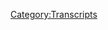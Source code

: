 {{DEFAULTSORT:
    #_TRANSCRIPT_0866:November 1, 2023
}}{{Transcript
    | title         = [[866: November 1, 2023]]
    | caption       = [https://knowledgefight.libsyn.com/866-november-1-2023 Listen to this episode on Libsyn]
    | episodeNumber = [[866: November 1, 2023|866]]
    | length        = 02:07:19
}}

{{MessageBox
    | header     = Warning: Bot Generated Content
    | text       = This transcript was automatically generated by transcription software and likely contains many mistakes and misattributions. Please check the audio for definitive quotes, attribution, and context.
    | image      = N3yvass4myg91.webp
    | imagewidth = 50px
    | id         = warning
}}

{{TranscriptBlock
    | name      = Unknown Speaker
    | timestamp = 00:00:00.000
    | text      = N-N-N-N-N-N-N-Knowledge Fight
}}

{{TranscriptBlock
    | name      = Unknown Speaker
    | timestamp = 00:00:13.000
    | text      = Dan and Jordan, I am sweating.
}}

{{TranscriptBlock
    | name      = Unknown Speaker
    | timestamp = 00:00:18.000
    | text      = Knowledgefight.com, it's time to pray.
}}

{{TranscriptBlock
    | name      = Unknown Speaker
    | timestamp = 00:00:21.000
    | text      = I have great respect for Knowledgefight.
}}

{{TranscriptBlock
    | name      = Unknown Speaker
    | timestamp = 00:00:24.000
    | text      = I'm sick of them posing as if they're the good guys, saying we are the bad guys.
}}

{{TranscriptBlock
    | name      = Unknown Speaker
    | timestamp = 00:00:29.000
    | text      = Knowledgefight.
}}

{{TranscriptBlock
    | name      = Unknown Speaker
    | timestamp = 00:00:30.000
    | text      = Dan and Jordan, Knowledgefight.
}}

{{TranscriptBlock
    | name      = Unknown Speaker
    | timestamp = 00:00:32.000
    | text      = Riddle her, riddle her, riddle her.
}}

{{TranscriptBlock
    | name      = Unknown Speaker
    | timestamp = 00:00:34.000
    | text      = I need, I need money.
}}

{{TranscriptBlock
    | name      = Unknown Speaker
    | timestamp = 00:00:36.000
    | text      = Riddle her, riddle her, riddle her.
}}

{{TranscriptBlock
    | name      = Unknown Speaker
    | timestamp = 00:00:39.000
    | text      = Andy and Kansas, Andy and Kansas.
}}

{{TranscriptBlock
    | name      = Unknown Speaker
    | timestamp = 00:00:42.000
    | text      = Stop it.
}}

{{TranscriptBlock
    | name      = Unknown Speaker
    | timestamp = 00:00:43.000
    | text      = Andy and Kansas, Andy and Kansas.
}}

{{TranscriptBlock
    | name      = Unknown Speaker
    | timestamp = 00:00:45.000
    | text      = It's time to pray.
}}

{{TranscriptBlock
    | name      = Unknown Speaker
    | timestamp = 00:00:47.000
    | text      = Andy and Kansas, you're on the air, thanks for holding.
}}

{{TranscriptBlock
    | name      = Unknown Speaker
    | timestamp = 00:00:49.000
    | text      = Hello Alex, I'm a first-time caller, I'm a huge fan.
}}

{{TranscriptBlock
    | name      = Unknown Speaker
    | timestamp = 00:00:52.000
    | text      = I love your room.
}}

{{TranscriptBlock
    | name      = Unknown Speaker
    | timestamp = 00:00:53.000
    | text      = Knowledgefight.
}}

{{TranscriptBlock
    | name      = Unknown Speaker
    | timestamp = 00:00:54.000
    | text      = N-N-N-N-N-Knowledgefight.com.
}}

{{TranscriptBlock
    | name      = Unknown Speaker
    | timestamp = 00:00:57.000
    | text      = I love you.
}}

{{TranscriptBlock
    | name      = Unknown Speaker
    | timestamp = 00:00:59.000
    | text      = Hey everybody, welcome back to Knowledgefight, I'm Dan.
}}

{{TranscriptBlock
    | name      = Unknown Speaker
    | timestamp = 00:01:01.000
    | text      = I'm Jordan.
}}

{{TranscriptBlock
    | name      = Unknown Speaker
    | timestamp = 00:01:02.000
    | text      = We're a couple dudes.
}}

{{TranscriptBlock
    | name      = Unknown Speaker
    | timestamp = 00:01:03.000
    | text      = I'd like to sit around, worship at the altar of Selene, and talk a little bit about Alex
}}

{{TranscriptBlock
    | name      = Unknown Speaker
    | timestamp = 00:01:06.000
    | text      = Jones.
}}

{{TranscriptBlock
    | name      = Unknown Speaker
    | timestamp = 00:01:07.000
    | text      = Oh, indeed we are Dan.
}}

{{TranscriptBlock
    | name      = Unknown Speaker
    | timestamp = 00:01:08.000
    | text      = Jordan.
}}

{{TranscriptBlock
    | name      = Unknown Speaker
    | timestamp = 00:01:09.000
    | text      = Dan!
}}

{{TranscriptBlock
    | name      = Unknown Speaker
    | timestamp = 00:01:10.000
    | text      = Jordan.
}}

{{TranscriptBlock
    | name      = Unknown Speaker
    | timestamp = 00:01:11.000
    | text      = I have a quick question for you.
}}

{{TranscriptBlock
    | name      = Unknown Speaker
    | timestamp = 00:01:12.000
    | text      = What's up?
}}

{{TranscriptBlock
    | name      = Unknown Speaker
    | timestamp = 00:01:13.000
    | text      = What's your bright spot today, buddy?
}}

{{TranscriptBlock
    | name      = Unknown Speaker
    | timestamp = 00:01:14.000
    | text      = My bright spot today, Jordan, is actually kind of a big one.
}}

{{TranscriptBlock
    | name      = Unknown Speaker
    | timestamp = 00:01:15.000
    | text      = Oh.
}}

{{TranscriptBlock
    | name      = Unknown Speaker
    | timestamp = 00:01:16.000
    | text      = And that is, my work on a project is done.
}}

{{TranscriptBlock
    | name      = Unknown Speaker
    | timestamp = 00:01:20.000
    | text      = Yes, it is.
}}

{{TranscriptBlock
    | name      = Unknown Speaker
    | timestamp = 00:01:21.000
    | text      = I've been laboring in the lab, much like the singer of the Monster Mash, late at night.
}}

{{TranscriptBlock
    | name      = Unknown Speaker
    | timestamp = 00:01:29.000
    | text      = Sure.
}}

{{TranscriptBlock
    | name      = Unknown Speaker
    | timestamp = 00:01:30.000
    | text      = Sitting in my lab, working on this.
}}

{{TranscriptBlock
    | name      = Unknown Speaker
    | timestamp = 00:01:32.000
    | text      = True.
}}

{{TranscriptBlock
    | name      = Unknown Speaker
    | timestamp = 00:01:33.000
    | text      = And so the book project of Alex's book is done.
}}

{{TranscriptBlock
    | name      = Unknown Speaker
    | timestamp = 00:01:39.000
    | text      = Now, we will be revealing that on Monday.
}}

{{TranscriptBlock
    | name      = Unknown Speaker
    | timestamp = 00:01:43.000
    | text      = That will be on Monday, because there's still a little bit of editing tweaks that I need
}}

{{TranscriptBlock
    | name      = Unknown Speaker
    | timestamp = 00:01:46.000
    | text      = to make sure and everything.
}}

{{TranscriptBlock
    | name      = Unknown Speaker
    | timestamp = 00:01:47.000
    | text      = Sure, sure, sure.
}}

{{TranscriptBlock
    | name      = Unknown Speaker
    | timestamp = 00:01:48.000
    | text      = I don't want to make everything fully public right now, but it's a huge weight off my shoulders
}}

{{TranscriptBlock
    | name      = Unknown Speaker
    | timestamp = 00:01:55.000
    | text      = in terms of just like, is this ever going to be done?
}}

{{TranscriptBlock
    | name      = Unknown Speaker
    | timestamp = 00:01:58.000
    | text      = It's just like, do you feel like you're walking through molasses when you have a project going
}}

{{TranscriptBlock
    | name      = Unknown Speaker
    | timestamp = 00:02:01.700
    | text      = like that?
}}

{{TranscriptBlock
    | name      = Unknown Speaker
    | timestamp = 00:02:02.700
    | text      = Oh, I know.
}}

{{TranscriptBlock
    | name      = Unknown Speaker
    | timestamp = 00:02:03.700
    | text      = And you're trying to also keep up the show itself, and it's just, I think that there's
}}

{{TranscriptBlock
    | name      = Unknown Speaker
    | timestamp = 00:02:09.639
    | text      = something to be said for, and I'm not perfect about this all the time, so I don't want to
}}

{{TranscriptBlock
    | name      = Unknown Speaker
    | timestamp = 00:02:15.080
    | text      = give anyone that conception, but there's something so much to be said for just keep going.
}}

{{TranscriptBlock
    | name      = Unknown Speaker
    | timestamp = 00:02:20.360
    | text      = You know, just keep on moving and you'll make the progress that you need to make as you
}}

{{TranscriptBlock
    | name      = Unknown Speaker
    | timestamp = 00:02:26.800
    | text      = go.
}}

{{TranscriptBlock
    | name      = Unknown Speaker
    | timestamp = 00:02:27.800
    | text      = Now, there is one thing I will say publicly now.
}}

{{TranscriptBlock
    | name      = Unknown Speaker
    | timestamp = 00:02:31.400
    | text      = What's that?
}}

{{TranscriptBlock
    | name      = Unknown Speaker
    | timestamp = 00:02:32.400
    | text      = There are two prongs of this project that are new things.
}}

{{TranscriptBlock
    | name      = Unknown Speaker
    | timestamp = 00:02:36.159
    | text      = One is that book thing.
}}

{{TranscriptBlock
    | name      = Unknown Speaker
    | timestamp = 00:02:37.159
    | text      = Like I said, talk about that on Monday.
}}

{{TranscriptBlock
    | name      = Unknown Speaker
    | timestamp = 00:02:40.439
    | text      = Second thing, I have a sub-stack.
}}

{{TranscriptBlock
    | name      = Unknown Speaker
    | timestamp = 00:02:44.080
    | text      = I've not announced this publicly yet, so might as well throw this out there.
}}

{{TranscriptBlock
    | name      = Unknown Speaker
    | timestamp = 00:02:48.360
    | text      = I have started a sub-stack that is free.
}}

{{TranscriptBlock
    | name      = Unknown Speaker
    | timestamp = 00:02:52.199
    | text      = Obviously, I've never charged anything for this shit, but I have a number of insights
}}

{{TranscriptBlock
    | name      = Unknown Speaker
    | timestamp = 00:02:59.639
    | text      = into Alex Jones and the business and all this stuff, and I will be discussing some of them
}}

{{TranscriptBlock
    | name      = Unknown Speaker
    | timestamp = 00:03:05.919
    | text      = there.
}}

{{TranscriptBlock
    | name      = Unknown Speaker
    | timestamp = 00:03:06.919
    | text      = And honestly, here's what happened.
}}

{{TranscriptBlock
    | name      = Unknown Speaker
    | timestamp = 00:03:09.719
    | text      = I realized that sub-stack sounded a lot like stackies, and I realized that Alex has those
}}

{{TranscriptBlock
    | name      = Unknown Speaker
    | timestamp = 00:03:17.879
    | text      = stacks of paper, and I thought that wordplay was really funny, and so I tried to get sub-stackies
}}

{{TranscriptBlock
    | name      = Unknown Speaker
    | timestamp = 00:03:24.080
    | text      = at sub-stack.
}}

{{TranscriptBlock
    | name      = Unknown Speaker
    | timestamp = 00:03:25.080
    | text      = I thought, like, if I could get that name, that would be so fun.
}}

{{TranscriptBlock
    | name      = Unknown Speaker
    | timestamp = 00:03:28.919
    | text      = It would be great.
}}

{{TranscriptBlock
    | name      = Unknown Speaker
    | timestamp = 00:03:29.919
    | text      = Unavailable.
}}

{{TranscriptBlock
    | name      = Unknown Speaker
    | timestamp = 00:03:30.919
    | text      = Ah, naturally.
}}

{{TranscriptBlock
    | name      = Unknown Speaker
    | timestamp = 00:03:31.919
    | text      = However, I did get stackies, so I got stackies.sub-stack.com, and so that's there.
}}

{{TranscriptBlock
    | name      = Unknown Speaker
    | timestamp = 00:03:38.360
    | text      = It's not for nothing there was a part of me that was unsurprised that you gave me the
}}

{{TranscriptBlock
    | name      = Unknown Speaker
    | timestamp = 00:03:41.919
    | text      = name of your sub-stack long before you had anything written for it.
}}

{{TranscriptBlock
    | name      = Unknown Speaker
    | timestamp = 00:03:45.520
    | text      = I wanted to sit on it as soon as I had the idea for the name.
}}

{{TranscriptBlock
    | name      = Unknown Speaker
    | timestamp = 00:03:48.879
    | text      = Sure, exactly.
}}

{{TranscriptBlock
    | name      = Unknown Speaker
    | timestamp = 00:03:49.879
    | text      = And then I wanted to sort of feel out how the thing even works, like how posting something
}}

{{TranscriptBlock
    | name      = Unknown Speaker
    | timestamp = 00:03:54.680
    | text      = there works and all that.
}}

{{TranscriptBlock
    | name      = Unknown Speaker
    | timestamp = 00:03:56.080
    | text      = There's one post that is up there now, so if people want to check that out and subscribe,
}}

{{TranscriptBlock
    | name      = Unknown Speaker
    | timestamp = 00:04:00.740
    | text      = they can do that.
}}

{{TranscriptBlock
    | name      = Unknown Speaker
    | timestamp = 00:04:01.740
    | text      = I don't know exactly what the frequency of posting on that will be, but there will be
}}

{{TranscriptBlock
    | name      = Unknown Speaker
    | timestamp = 00:04:06.960
    | text      = some content there periodically.
}}

{{TranscriptBlock
    | name      = Unknown Speaker
    | timestamp = 00:04:08.680
    | text      = Anyway, I'm excited that a bit of this that has been sort of cooking in the background,
}}

{{TranscriptBlock
    | name      = Unknown Speaker
    | timestamp = 00:04:14.240
    | text      = and you know, we had a couple of Wednesdays where I would have liked to have a Sneaky
}}

{{TranscriptBlock
    | name      = Unknown Speaker
    | timestamp = 00:04:18.959
    | text      = Snake episode, but I couldn't because I'm trying to get a lot of these ducks in a row,
}}

{{TranscriptBlock
    | name      = Unknown Speaker
    | timestamp = 00:04:25.040
    | text      = and I didn't want to talk about it too much because that's the enemy of getting something
}}

{{TranscriptBlock
    | name      = Unknown Speaker
    | timestamp = 00:04:28.759
    | text      = done.
}}

{{TranscriptBlock
    | name      = Unknown Speaker
    | timestamp = 00:04:29.759
    | text      = Oh, it can be.
}}

{{TranscriptBlock
    | name      = Unknown Speaker
    | timestamp = 00:04:31.139
    | text      = And so I'm just thrilled to be on the other side of it.
}}

{{TranscriptBlock
    | name      = Unknown Speaker
    | timestamp = 00:04:34.199
    | text      = Yeah.
}}

{{TranscriptBlock
    | name      = Unknown Speaker
    | timestamp = 00:04:35.199
    | text      = No, it's good.
}}

{{TranscriptBlock
    | name      = Unknown Speaker
    | timestamp = 00:04:36.199
    | text      = We can finally stop doing those interviews.
}}

{{TranscriptBlock
    | name      = Unknown Speaker
    | timestamp = 00:04:38.759
    | text      = I'm good being done with them.
}}

{{TranscriptBlock
    | name      = Unknown Speaker
    | timestamp = 00:04:40.040
    | text      = You're finished with the book project.
}}

{{TranscriptBlock
    | name      = Unknown Speaker
    | timestamp = 00:04:41.040
    | text      = No, because there's another project that comes up.
}}

{{TranscriptBlock
    | name      = Unknown Speaker
    | timestamp = 00:04:42.040
    | text      = Now we can move on.
}}

{{TranscriptBlock
    | name      = Unknown Speaker
    | timestamp = 00:04:43.040
    | text      = Oh, God damn it.
}}

{{TranscriptBlock
    | name      = Unknown Speaker
    | timestamp = 00:04:45.040
    | text      = Well, I mean, the new mission of destroying Alex Jones's career and everything that he's
}}

{{TranscriptBlock
    | name      = Unknown Speaker
    | timestamp = 00:04:51.480
    | text      = done, I mean, we are not done after one book.
}}

{{TranscriptBlock
    | name      = Unknown Speaker
    | timestamp = 00:04:55.600
    | text      = He's got another book that just came out.
}}

{{TranscriptBlock
    | name      = Unknown Speaker
    | timestamp = 00:04:57.240
    | text      = Oh, no, he does not.
}}

{{TranscriptBlock
    | name      = Unknown Speaker
    | timestamp = 00:04:58.439
    | text      = Yes, he's got The Great Awakening.
}}

{{TranscriptBlock
    | name      = Unknown Speaker
    | timestamp = 00:04:59.920
    | text      = God damn it.
}}

{{TranscriptBlock
    | name      = Unknown Speaker
    | timestamp = 00:05:00.920
    | text      = And look, there's a lot of other things he's done.
}}

{{TranscriptBlock
    | name      = Unknown Speaker
    | timestamp = 00:05:05.259
    | text      = There's other documentaries.
}}

{{TranscriptBlock
    | name      = Unknown Speaker
    | timestamp = 00:05:07.160
    | text      = There's the culmination of his life's work.
}}

{{TranscriptBlock
    | name      = Unknown Speaker
    | timestamp = 00:05:09.959
    | text      = There's so many things that need to be addressed.
}}

{{TranscriptBlock
    | name      = Unknown Speaker
    | timestamp = 00:05:12.560
    | text      = At this point, genuinely, all of everybody's nonviolence aside, I think I would rather
}}

{{TranscriptBlock
    | name      = Unknown Speaker
    | timestamp = 00:05:19.319
    | text      = you kill me than did this to my career.
}}

{{TranscriptBlock
    | name      = Unknown Speaker
    | timestamp = 00:05:22.100
    | text      = Just kill me, man.
}}

{{TranscriptBlock
    | name      = Unknown Speaker
    | timestamp = 00:05:23.500
    | text      = Just fucking stab me in the throat, so I'll be fine.
}}

{{TranscriptBlock
    | name      = Unknown Speaker
    | timestamp = 00:05:25.639
    | text      = Now you're coming after my documentaries?
}}

{{TranscriptBlock
    | name      = Unknown Speaker
    | timestamp = 00:05:27.399
    | text      = Wow.
}}

{{TranscriptBlock
    | name      = Unknown Speaker
    | timestamp = 00:05:28.399
    | text      = What next?
}}

{{TranscriptBlock
    | name      = Unknown Speaker
    | timestamp = 00:05:29.399
    | text      = Oh, I thought you meant literally you as Jordan.
}}

{{TranscriptBlock
    | name      = Unknown Speaker
    | timestamp = 00:05:31.160
    | text      = Oh, no, no, no, no.
}}

{{TranscriptBlock
    | name      = Unknown Speaker
    | timestamp = 00:05:32.160
    | text      = Your career.
}}

{{TranscriptBlock
    | name      = Unknown Speaker
    | timestamp = 00:05:33.160
    | text      = No, no, no, no.
}}

{{TranscriptBlock
    | name      = Unknown Speaker
    | timestamp = 00:05:34.160
    | text      = Oh, no, absolutely.
}}

{{TranscriptBlock
    | name      = Unknown Speaker
    | timestamp = 00:05:35.160
    | text      = It will never begin, and it will never end.
}}

{{TranscriptBlock
    | name      = Unknown Speaker
    | timestamp = 00:05:37.000
    | text      = I do think that there is something that is far more threatening in trying to deconstruct
}}

{{TranscriptBlock
    | name      = Unknown Speaker
    | timestamp = 00:05:42.480
    | text      = and ruin someone's legacy.
}}

{{TranscriptBlock
    | name      = Unknown Speaker
    | timestamp = 00:05:43.800
    | text      = Sure, sure.
}}

{{TranscriptBlock
    | name      = Unknown Speaker
    | timestamp = 00:05:44.800
    | text      = Just not while I'm alive.
}}

{{TranscriptBlock
    | name      = Unknown Speaker
    | timestamp = 00:05:46.759
    | text      = You know, just fucking, come on, wait until I'm dead.
}}

{{TranscriptBlock
    | name      = Unknown Speaker
    | timestamp = 00:05:50.000
    | text      = And no one deserves it more than one Alex Emmerich-Jones.
}}

{{TranscriptBlock
    | name      = Unknown Speaker
    | timestamp = 00:05:53.560
    | text      = What I want is to not experience consequences for the horrible things that I've done.
}}

{{TranscriptBlock
    | name      = Unknown Speaker
    | timestamp = 00:05:58.800
    | text      = And I just feel like you're not letting me get away with that.
}}

{{TranscriptBlock
    | name      = Unknown Speaker
    | timestamp = 00:06:01.000
    | text      = Well, I mean, the downside of it for me and even for how you're putting it is this isn't
}}

{{TranscriptBlock
    | name      = Unknown Speaker
    | timestamp = 00:06:04.560
    | text      = really a consequence.
}}

{{TranscriptBlock
    | name      = Unknown Speaker
    | timestamp = 00:06:05.800
    | text      = No.
}}

{{TranscriptBlock
    | name      = Unknown Speaker
    | timestamp = 00:06:06.800
    | text      = You know, I don't kid myself into thinking there will be like actual real-life intersection
}}

{{TranscriptBlock
    | name      = Unknown Speaker
    | timestamp = 00:06:11.600
    | text      = of like this is going to ruin him or anything.
}}

{{TranscriptBlock
    | name      = Unknown Speaker
    | timestamp = 00:06:14.519
    | text      = But the information will be there, centralized and available, and whatever impact that makes
}}

{{TranscriptBlock
    | name      = Unknown Speaker
    | timestamp = 00:06:20.680
    | text      = is what impact it makes.
}}

{{TranscriptBlock
    | name      = Unknown Speaker
    | timestamp = 00:06:22.560
    | text      = It's not up to me to determine that.
}}

{{TranscriptBlock
    | name      = Unknown Speaker
    | timestamp = 00:06:25.439
    | text      = It's up to me to determine getting it done.
}}

{{TranscriptBlock
    | name      = Unknown Speaker
    | timestamp = 00:06:27.800
    | text      = Yeah, and I think any opportunity for Alex to shake his fist once more in the sky and
}}

{{TranscriptBlock
    | name      = Unknown Speaker
    | timestamp = 00:06:34.839
    | text      = say, Dan did what now?
}}

{{TranscriptBlock
    | name      = Unknown Speaker
    | timestamp = 00:06:37.399
    | text      = I think that'd be great.
}}

{{TranscriptBlock
    | name      = Unknown Speaker
    | timestamp = 00:06:38.399
    | text      = I think that's always enjoyable.
}}

{{TranscriptBlock
    | name      = Unknown Speaker
    | timestamp = 00:06:39.560
    | text      = It's fun to think about.
}}

{{TranscriptBlock
    | name      = Unknown Speaker
    | timestamp = 00:06:40.560
    | text      = So what's your bright spot?
}}

{{TranscriptBlock
    | name      = Unknown Speaker
    | timestamp = 00:06:42.560
    | text      = My bright spot is there's a new season of What Had Happened Was, which is the podcast
}}

{{TranscriptBlock
    | name      = Unknown Speaker
    | timestamp = 00:06:48.800
    | text      = that Open Mike Eagle does.
}}

{{TranscriptBlock
    | name      = Unknown Speaker
    | timestamp = 00:06:51.439
    | text      = And it started this and it is with Questlove and they're covering the first, like the beginning
}}

{{TranscriptBlock
    | name      = Unknown Speaker
    | timestamp = 00:06:56.699
    | text      = of The Roots career.
}}

{{TranscriptBlock
    | name      = Unknown Speaker
    | timestamp = 00:06:58.300
    | text      = And it could not be more like catnip to me specifically.
}}

{{TranscriptBlock
    | name      = Unknown Speaker
    | timestamp = 00:07:03.459
    | text      = Like Open Mike Eagle, one of my favorites, Questlove, my all-time drumming hero, like
}}

{{TranscriptBlock
    | name      = Unknown Speaker
    | timestamp = 00:07:10.879
    | text      = all of this and esoteric nerdy music trivia from people who care way more about like weirdo
}}

{{TranscriptBlock
    | name      = Unknown Speaker
    | timestamp = 00:07:17.720
    | text      = jazz bands than you can imagine.
}}

{{TranscriptBlock
    | name      = Unknown Speaker
    | timestamp = 00:07:20.139
    | text      = That's my shit, man.
}}

{{TranscriptBlock
    | name      = Unknown Speaker
    | timestamp = 00:07:21.860
    | text      = That's my stuff.
}}

{{TranscriptBlock
    | name      = Unknown Speaker
    | timestamp = 00:07:22.860
    | text      = Yeah, I mean, I can't imagine what the like making of Illadelph Half-Life was like.
}}

{{TranscriptBlock
    | name      = Unknown Speaker
    | timestamp = 00:07:27.800
    | text      = Haven't even gotten there yet.
}}

{{TranscriptBlock
    | name      = Unknown Speaker
    | timestamp = 00:07:30.160
    | text      = We're still on organics.
}}

{{TranscriptBlock
    | name      = Unknown Speaker
    | timestamp = 00:07:31.399
    | text      = Wow.
}}

{{TranscriptBlock
    | name      = Unknown Speaker
    | timestamp = 00:07:32.399
    | text      = Four episodes still on organics, man.
}}

{{TranscriptBlock
    | name      = Unknown Speaker
    | timestamp = 00:07:34.600
    | text      = Are they going to talk at all about whether they have any feelings about Jedi mind tricks?
}}

{{TranscriptBlock
    | name      = Unknown Speaker
    | timestamp = 00:07:39.600
    | text      = Another Philadelphia based hip hop crew.
}}

{{TranscriptBlock
    | name      = Unknown Speaker
    | timestamp = 00:07:42.199
    | text      = They haven't said anything yet, but there's been a lot of reference.
}}

{{TranscriptBlock
    | name      = Unknown Speaker
    | timestamp = 00:07:45.319
    | text      = There's been a lot of, if you're looking for geographical product placement, it's there.
}}

{{TranscriptBlock
    | name      = Unknown Speaker
    | timestamp = 00:07:50.360
    | text      = Sure.
}}

{{TranscriptBlock
    | name      = Unknown Speaker
    | timestamp = 00:07:51.360
    | text      = Yeah.
}}

{{TranscriptBlock
    | name      = Unknown Speaker
    | timestamp = 00:07:52.360
    | text      = Not necessarily that, but like, you know, people I came up with in Philly kind of talk.
}}

{{TranscriptBlock
    | name      = Unknown Speaker
    | timestamp = 00:07:57.680
    | text      = We were rapping around the Liberty Bell at Love Park.
}}

{{TranscriptBlock
    | name      = Unknown Speaker
    | timestamp = 00:08:00.920
    | text      = Yeah.
}}

{{TranscriptBlock
    | name      = Unknown Speaker
    | timestamp = 00:08:01.920
    | text      = I mean, you know, we went to performing arts school that was essentially famed.
}}

{{TranscriptBlock
    | name      = Unknown Speaker
    | timestamp = 00:08:05.560
    | text      = Well, I don't think that there would have been a lot of overlap between The Roots and
}}

{{TranscriptBlock
    | name      = Unknown Speaker
    | timestamp = 00:08:10.800
    | text      = Jedi mind tricks.
}}

{{TranscriptBlock
    | name      = Unknown Speaker
    | timestamp = 00:08:11.839
    | text      = I think they would have been quite separate in terms of, you know, one being kind of jazz
}}

{{TranscriptBlock
    | name      = Unknown Speaker
    | timestamp = 00:08:17.959
    | text      = influenced backpackish kind of rap, and then the other being somewhat violent, horror core,
}}

{{TranscriptBlock
    | name      = Unknown Speaker
    | timestamp = 00:08:28.040
    | text      = esoteric Muslim rap.
}}

{{TranscriptBlock
    | name      = Unknown Speaker
    | timestamp = 00:08:29.759
    | text      = All right.
}}

{{TranscriptBlock
    | name      = Unknown Speaker
    | timestamp = 00:08:30.759
    | text      = There are small differences.
}}

{{TranscriptBlock
    | name      = Unknown Speaker
    | timestamp = 00:08:33.279
    | text      = And especially that early Jedi mind trick stuff, a lot of that stuff is tough to go
}}

{{TranscriptBlock
    | name      = Unknown Speaker
    | timestamp = 00:08:36.159
    | text      = back and listen to.
}}

{{TranscriptBlock
    | name      = Unknown Speaker
    | timestamp = 00:08:37.159
    | text      = Yeah.
}}

{{TranscriptBlock
    | name      = Unknown Speaker
    | timestamp = 00:08:38.159
    | text      = There's a lot of very socially unevolved positions.
}}

{{TranscriptBlock
    | name      = Unknown Speaker
    | timestamp = 00:08:41.200
    | text      = Yeah, no.
}}

{{TranscriptBlock
    | name      = Unknown Speaker
    | timestamp = 00:08:42.200
    | text      = I mean, one of the interesting stories that I hadn't even remembered.
}}

{{TranscriptBlock
    | name      = Unknown Speaker
    | timestamp = 00:08:45.519
    | text      = Who else is from Philly?
}}

{{TranscriptBlock
    | name      = Unknown Speaker
    | timestamp = 00:08:47.080
    | text      = Who else is from Philly?
}}

{{TranscriptBlock
    | name      = Unknown Speaker
    | timestamp = 00:08:48.080
    | text      = Yeah.
}}

{{TranscriptBlock
    | name      = Unknown Speaker
    | timestamp = 00:08:49.080
    | text      = Will Smith.
}}

{{TranscriptBlock
    | name      = Unknown Speaker
    | timestamp = 00:08:50.080
    | text      = Sure.
}}

{{TranscriptBlock
    | name      = Unknown Speaker
    | timestamp = 00:08:51.080
    | text      = As a rapper, he came up in the Philly scene.
}}

{{TranscriptBlock
    | name      = Unknown Speaker
    | timestamp = 00:08:58.120
    | text      = Sorry.
}}

{{TranscriptBlock
    | name      = Unknown Speaker
    | timestamp = 00:08:59.120
    | text      = That makes sense.
}}

{{TranscriptBlock
    | name      = Unknown Speaker
    | timestamp = 00:09:01.399
    | text      = That was just too...
}}

{{TranscriptBlock
    | name      = Unknown Speaker
    | timestamp = 00:09:02.399
    | text      = It was unavoidable.
}}

{{TranscriptBlock
    | name      = Unknown Speaker
    | timestamp = 00:09:03.399
    | text      = It was right there.
}}

{{TranscriptBlock
    | name      = Unknown Speaker
    | timestamp = 00:09:04.399
    | text      = I couldn't not do it.
}}

{{TranscriptBlock
    | name      = Unknown Speaker
    | timestamp = 00:09:05.399
    | text      = Yeah, of course.
}}

{{TranscriptBlock
    | name      = Unknown Speaker
    | timestamp = 00:09:06.399
    | text      = I don't know.
}}

{{TranscriptBlock
    | name      = Unknown Speaker
    | timestamp = 00:09:07.399
    | text      = I don't know either.
}}

{{TranscriptBlock
    | name      = Unknown Speaker
    | timestamp = 00:09:08.399
    | text      = I don't know who's...
}}

{{TranscriptBlock
    | name      = Unknown Speaker
    | timestamp = 00:09:09.399
    | text      = I'm not a Philly person.
}}

{{TranscriptBlock
    | name      = Unknown Speaker
    | timestamp = 00:09:10.399
    | text      = Why would I know?
}}

{{TranscriptBlock
    | name      = Unknown Speaker
    | timestamp = 00:09:11.399
    | text      = I don't rep Philly.
}}

{{TranscriptBlock
    | name      = Unknown Speaker
    | timestamp = 00:09:12.399
    | text      = My old roommate was from Philly.
}}

{{TranscriptBlock
    | name      = Unknown Speaker
    | timestamp = 00:09:13.399
    | text      = And I know that.
}}

{{TranscriptBlock
    | name      = Unknown Speaker
    | timestamp = 00:09:14.399
    | text      = We would talk about it a lot.
}}

{{TranscriptBlock
    | name      = Unknown Speaker
    | timestamp = 00:09:15.399
    | text      = We would talk about it a lot.
}}

{{TranscriptBlock
    | name      = Unknown Speaker
    | timestamp = 00:09:17.200
    | text      = Yeah.
}}

{{TranscriptBlock
    | name      = Unknown Speaker
    | timestamp = 00:09:18.200
    | text      = It was a lot about Philly.
}}

{{TranscriptBlock
    | name      = Unknown Speaker
    | timestamp = 00:09:19.200
    | text      = Yeah.
}}

{{TranscriptBlock
    | name      = Unknown Speaker
    | timestamp = 00:09:20.200
    | text      = All right.
}}

{{TranscriptBlock
    | name      = Unknown Speaker
    | timestamp = 00:09:21.200
    | text      = People from Philly are like that.
}}

{{TranscriptBlock
    | name      = Unknown Speaker
    | timestamp = 00:09:22.200
    | text      = They love talking about being from Philly.
}}

{{TranscriptBlock
    | name      = Unknown Speaker
    | timestamp = 00:09:23.200
    | text      = People from most places love talking about being from where they're from.
}}

{{TranscriptBlock
    | name      = Unknown Speaker
    | timestamp = 00:09:26.600
    | text      = Yeah, that's true.
}}

{{TranscriptBlock
    | name      = Unknown Speaker
    | timestamp = 00:09:27.600
    | text      = Yeah.
}}

{{TranscriptBlock
    | name      = Unknown Speaker
    | timestamp = 00:09:28.600
    | text      = Unless you're from the Chicago suburbs, in which case you like to talk about being from
}}

{{TranscriptBlock
    | name      = Unknown Speaker
    | timestamp = 00:09:31.559
    | text      = Chicago.
}}

{{TranscriptBlock
    | name      = Unknown Speaker
    | timestamp = 00:09:32.559
    | text      = Hey, that's right.
}}

{{TranscriptBlock
    | name      = Unknown Speaker
    | timestamp = 00:09:33.559
    | text      = That is right.
}}

{{TranscriptBlock
    | name      = Unknown Speaker
    | timestamp = 00:09:34.559
    | text      = All right.
}}

{{TranscriptBlock
    | name      = Unknown Speaker
    | timestamp = 00:09:35.559
    | text      = I was gonna say that's not true, but I've brought up being from Missouri a fair amount.
}}

{{TranscriptBlock
    | name      = Unknown Speaker
    | timestamp = 00:09:39.639
    | text      = It happens.
}}

{{TranscriptBlock
    | name      = Unknown Speaker
    | timestamp = 00:09:40.639
    | text      = Yeah.
}}

{{TranscriptBlock
    | name      = Unknown Speaker
    | timestamp = 00:09:41.639
    | text      = Yeah.
}}

{{TranscriptBlock
    | name      = Unknown Speaker
    | timestamp = 00:09:42.639
    | text      = I'm glad you're enjoying that podcast.
}}

{{TranscriptBlock
    | name      = Unknown Speaker
    | timestamp = 00:09:44.279
    | text      = It's great.
}}

{{TranscriptBlock
    | name      = Unknown Speaker
    | timestamp = 00:09:45.279
    | text      = Yeah.
}}

{{TranscriptBlock
    | name      = Unknown Speaker
    | timestamp = 00:09:46.279
    | text      = For you with Joe Boys, for me, that's open mic eagle.
}}

{{TranscriptBlock
    | name      = Unknown Speaker
    | timestamp = 00:09:50.000
    | text      = That is-
}}

{{TranscriptBlock
    | name      = Unknown Speaker
    | timestamp = 00:09:51.000
    | text      = That sounds like something I really want to listen to all at once.
}}

{{TranscriptBlock
    | name      = Unknown Speaker
    | timestamp = 00:09:53.480
    | text      = Yeah.
}}

{{TranscriptBlock
    | name      = Unknown Speaker
    | timestamp = 00:09:54.480
    | text      = I'd like to binge that once it's done.
}}

{{TranscriptBlock
    | name      = Unknown Speaker
    | timestamp = 00:09:56.120
    | text      = I think I'd be infuriated by waiting for episodes.
}}

{{TranscriptBlock
    | name      = Unknown Speaker
    | timestamp = 00:09:59.159
    | text      = I listened to four in a row, and then the end of it came and it is literally like, no,
}}

{{TranscriptBlock
    | name      = Unknown Speaker
    | timestamp = 00:10:04.000
    | text      = you continue telling me the story of your career until I say you're done, Questlove.
}}

{{TranscriptBlock
    | name      = Unknown Speaker
    | timestamp = 00:10:09.200
    | text      = Yeah.
}}

{{TranscriptBlock
    | name      = Unknown Speaker
    | timestamp = 00:10:10.200
    | text      = I had the same thing with Connor Ratliff's Dead Eyes podcast.
}}

{{TranscriptBlock
    | name      = Unknown Speaker
    | timestamp = 00:10:13.440
    | text      = Yeah.
}}

{{TranscriptBlock
    | name      = Unknown Speaker
    | timestamp = 00:10:14.440
    | text      = I binged through it, and then I got to... He wasn't finished with the season that he was
}}

{{TranscriptBlock
    | name      = Unknown Speaker
    | timestamp = 00:10:18.679
    | text      = in.
}}

{{TranscriptBlock
    | name      = Unknown Speaker
    | timestamp = 00:10:19.679
    | text      = Right.
}}

{{TranscriptBlock
    | name      = Unknown Speaker
    | timestamp = 00:10:20.679
    | text      = I'm like, no, no, no.
}}

{{TranscriptBlock
    | name      = Unknown Speaker
    | timestamp = 00:10:21.679
    | text      = You have failed me.
}}

{{TranscriptBlock
    | name      = Unknown Speaker
    | timestamp = 00:10:22.679
    | text      = Yeah.
}}

{{TranscriptBlock
    | name      = Unknown Speaker
    | timestamp = 00:10:23.679
    | text      = What the fuck, man?
}}

{{TranscriptBlock
    | name      = Unknown Speaker
    | timestamp = 00:10:24.679
    | text      = Come on.
}}

{{TranscriptBlock
    | name      = Unknown Speaker
    | timestamp = 00:10:25.679
    | text      = I can't imagine trying to read a serialized novel in the 1930s or whatever when they'd
}}

{{TranscriptBlock
    | name      = Unknown Speaker
    | timestamp = 00:10:29.320
    | text      = publish them once a month.
}}

{{TranscriptBlock
    | name      = Unknown Speaker
    | timestamp = 00:10:30.879
    | text      = Insane.
}}

{{TranscriptBlock
    | name      = Unknown Speaker
    | timestamp = 00:10:31.879
    | text      = Insane.
}}

{{TranscriptBlock
    | name      = Unknown Speaker
    | timestamp = 00:10:32.879
    | text      = It's bad enough now with Survivor, I watched all of those seasons, and then now it comes
}}

{{TranscriptBlock
    | name      = Unknown Speaker
    | timestamp = 00:10:37.039
    | text      = out once a week.
}}

{{TranscriptBlock
    | name      = Unknown Speaker
    | timestamp = 00:10:38.039
    | text      = Yeah.
}}

{{TranscriptBlock
    | name      = Unknown Speaker
    | timestamp = 00:10:39.039
    | text      = Why?
}}

{{TranscriptBlock
    | name      = Unknown Speaker
    | timestamp = 00:10:40.039
    | text      = Yeah.
}}

{{TranscriptBlock
    | name      = Unknown Speaker
    | timestamp = 00:10:41.039
    | text      = Quit.
}}

{{TranscriptBlock
    | name      = Unknown Speaker
    | timestamp = 00:10:42.039
    | text      = Quit.
}}

{{TranscriptBlock
    | name      = Unknown Speaker
    | timestamp = 00:10:43.039
    | text      = Stop it.
}}

{{TranscriptBlock
    | name      = Unknown Speaker
    | timestamp = 00:10:44.039
    | text      = Well, anyway, Jordan, today we have an episode to go over.
}}

{{TranscriptBlock
    | name      = Unknown Speaker
    | timestamp = 00:10:46.320
    | text      = Oh, okay.
}}

{{TranscriptBlock
    | name      = Unknown Speaker
    | timestamp = 00:10:47.320
    | text      = We're going to be talking about November 1st, 2023.
}}

{{TranscriptBlock
    | name      = Unknown Speaker
    | timestamp = 00:10:49.679
    | text      = All right.
}}

{{TranscriptBlock
    | name      = Unknown Speaker
    | timestamp = 00:10:50.679
    | text      = All right.
}}

{{TranscriptBlock
    | name      = Unknown Speaker
    | timestamp = 00:10:51.679
    | text      = That is the day after Halloween.
}}

{{TranscriptBlock
    | name      = Unknown Speaker
    | timestamp = 00:10:52.679
    | text      = Yes.
}}

{{TranscriptBlock
    | name      = Unknown Speaker
    | timestamp = 00:10:53.679
    | text      = Did you have a good Halloween?
}}

{{TranscriptBlock
    | name      = Unknown Speaker
    | timestamp = 00:10:54.679
    | text      = Yeah.
}}

{{TranscriptBlock
    | name      = Unknown Speaker
    | timestamp = 00:10:55.679
    | text      = Did you get dressed up?
}}

{{TranscriptBlock
    | name      = Unknown Speaker
    | timestamp = 00:10:56.679
    | text      = My wife went to school's Bowie during the Ziggy Stardust era.
}}

{{TranscriptBlock
    | name      = Unknown Speaker
    | timestamp = 00:11:00.639
    | text      = Oh, fun.
}}

{{TranscriptBlock
    | name      = Unknown Speaker
    | timestamp = 00:11:01.639
    | text      = Looked great.
}}

{{TranscriptBlock
    | name      = Unknown Speaker
    | timestamp = 00:11:02.639
    | text      = Little face, face, lightning bolt kind of thing.
}}

{{TranscriptBlock
    | name      = Unknown Speaker
    | timestamp = 00:11:03.639
    | text      = Yeah.
}}

{{TranscriptBlock
    | name      = Unknown Speaker
    | timestamp = 00:11:04.639
    | text      = Had the hair, had the lightning bolt, looked great.
}}

{{TranscriptBlock
    | name      = Unknown Speaker
    | timestamp = 00:11:05.799
    | text      = Wonderful.
}}

{{TranscriptBlock
    | name      = Unknown Speaker
    | timestamp = 00:11:06.799
    | text      = So tired, fell asleep.
}}

{{TranscriptBlock
    | name      = Unknown Speaker
    | timestamp = 00:11:07.799
    | text      = Do you go to the school too?
}}

{{TranscriptBlock
    | name      = Unknown Speaker
    | timestamp = 00:11:08.799
    | text      = No.
}}

{{TranscriptBlock
    | name      = Unknown Speaker
    | timestamp = 00:11:09.799
    | text      = Oh, okay.
}}

{{TranscriptBlock
    | name      = Unknown Speaker
    | timestamp = 00:11:10.799
    | text      = No, no, no, no.
}}

{{TranscriptBlock
    | name      = Unknown Speaker
    | timestamp = 00:11:11.799
    | text      = Thought maybe you'd attend and be supportive.
}}

{{TranscriptBlock
    | name      = Unknown Speaker
    | timestamp = 00:11:12.799
    | text      = Nope.
}}

{{TranscriptBlock
    | name      = Unknown Speaker
    | timestamp = 00:11:13.799
    | text      = Just scare the kids.
}}

{{TranscriptBlock
    | name      = Unknown Speaker
    | timestamp = 00:11:14.799
    | text      = Just go to a school on Halloween to be supportive.
}}

{{TranscriptBlock
    | name      = Unknown Speaker
    | timestamp = 00:11:18.039
    | text      = Yeah.
}}

{{TranscriptBlock
    | name      = Unknown Speaker
    | timestamp = 00:11:19.039
    | text      = I don't know.
}}

{{TranscriptBlock
    | name      = Unknown Speaker
    | timestamp = 00:11:20.039
    | text      = That would be...
}}

{{TranscriptBlock
    | name      = Unknown Speaker
    | timestamp = 00:11:21.039
    | text      = That just means...
}}

{{TranscriptBlock
    | name      = Unknown Speaker
    | timestamp = 00:11:22.039
    | text      = Enrich the kid's life.
}}

{{TranscriptBlock
    | name      = Unknown Speaker
    | timestamp = 00:11:23.039
    | text      = With what?
}}

{{TranscriptBlock
    | name      = Unknown Speaker
    | timestamp = 00:11:24.039
    | text      = You're a public figure.
}}

{{TranscriptBlock
    | name      = Unknown Speaker
    | timestamp = 00:11:25.039
    | text      = Me?
}}

{{TranscriptBlock
    | name      = Unknown Speaker
    | timestamp = 00:11:26.039
    | text      = Oh, good heavens.
}}

{{TranscriptBlock
    | name      = Unknown Speaker
    | timestamp = 00:11:27.039
    | text      = Good heavens.
}}

{{TranscriptBlock
    | name      = Unknown Speaker
    | timestamp = 00:11:28.039
    | text      = Sir.
}}

{{TranscriptBlock
    | name      = Unknown Speaker
    | timestamp = 00:11:29.039
    | text      = Sir, have some decency.
}}

{{TranscriptBlock
    | name      = Unknown Speaker
    | timestamp = 00:11:30.039
    | text      = All right.
}}

{{TranscriptBlock
    | name      = Unknown Speaker
    | timestamp = 00:11:31.039
    | text      = Oh, okay.
}}

{{TranscriptBlock
    | name      = Unknown Speaker
    | timestamp = 00:11:32.039
    | text      = I just sat around the house.
}}

{{TranscriptBlock
    | name      = Unknown Speaker
    | timestamp = 00:11:33.039
    | text      = Yeah, me too.
}}

{{TranscriptBlock
    | name      = Unknown Speaker
    | timestamp = 00:11:34.039
    | text      = I had a dark moment that I had...
}}

{{TranscriptBlock
    | name      = Unknown Speaker
    | timestamp = 00:11:35.039
    | text      = I didn't have any candy and I didn't want to run to the store and I sincerely thought
}}

{{TranscriptBlock
    | name      = Unknown Speaker
    | timestamp = 00:11:39.320
    | text      = about knocking on the neighbor's door because I'm like, look, we're all adults here.
}}

{{TranscriptBlock
    | name      = Unknown Speaker
    | timestamp = 00:11:43.440
    | text      = I just...
}}

{{TranscriptBlock
    | name      = Unknown Speaker
    | timestamp = 00:11:44.440
    | text      = I don't have any candy.
}}

{{TranscriptBlock
    | name      = Unknown Speaker
    | timestamp = 00:11:45.440
    | text      = Can you...
}}

{{TranscriptBlock
    | name      = Unknown Speaker
    | timestamp = 00:11:46.440
    | text      = Can you share some of your candy with me?
}}

{{TranscriptBlock
    | name      = Unknown Speaker
    | timestamp = 00:11:47.440
    | text      = Can I bother you for some candy?
}}

{{TranscriptBlock
    | name      = Unknown Speaker
    | timestamp = 00:11:48.440
    | text      = Can I have some candy?
}}

{{TranscriptBlock
    | name      = Unknown Speaker
    | timestamp = 00:11:49.440
    | text      = I decided not to do that, but I was really close.
}}

{{TranscriptBlock
    | name      = Unknown Speaker
    | timestamp = 00:11:53.200
    | text      = Is there a difference between asking...
}}

{{TranscriptBlock
    | name      = Unknown Speaker
    | timestamp = 00:11:56.279
    | text      = As an adult, could you knock on somebody's door and be like, listen, I am not trick or
}}

{{TranscriptBlock
    | name      = Unknown Speaker
    | timestamp = 00:12:00.080
    | text      = treating.
}}

{{TranscriptBlock
    | name      = Unknown Speaker
    | timestamp = 00:12:01.080
    | text      = Right.
}}

{{TranscriptBlock
    | name      = Unknown Speaker
    | timestamp = 00:12:02.080
    | text      = I just know you have candy.
}}

{{TranscriptBlock
    | name      = Unknown Speaker
    | timestamp = 00:12:03.080
    | text      = I am telling you that you have candy right now and I would like some of that candy.
}}

{{TranscriptBlock
    | name      = Unknown Speaker
    | timestamp = 00:12:05.879
    | text      = Yeah.
}}

{{TranscriptBlock
    | name      = Unknown Speaker
    | timestamp = 00:12:06.879
    | text      = You're giving it away.
}}

{{TranscriptBlock
    | name      = Unknown Speaker
    | timestamp = 00:12:07.879
    | text      = Yeah.
}}

{{TranscriptBlock
    | name      = Unknown Speaker
    | timestamp = 00:12:08.879
    | text      = This is not associated with the holiday.
}}

{{TranscriptBlock
    | name      = Unknown Speaker
    | timestamp = 00:12:10.860
    | text      = This is an adult immediate...
}}

{{TranscriptBlock
    | name      = Unknown Speaker
    | timestamp = 00:12:11.860
    | text      = I'm not trying to pretend I'm trick or treating.
}}

{{TranscriptBlock
    | name      = Unknown Speaker
    | timestamp = 00:12:14.200
    | text      = Yeah.
}}

{{TranscriptBlock
    | name      = Unknown Speaker
    | timestamp = 00:12:15.200
    | text      = No.
}}

{{TranscriptBlock
    | name      = Unknown Speaker
    | timestamp = 00:12:16.200
    | text      = I mean, would this be...
}}

{{TranscriptBlock
    | name      = Unknown Speaker
    | timestamp = 00:12:17.200
    | text      = Would it be more comfortable if I threatened you for the candy?
}}

{{TranscriptBlock
    | name      = Unknown Speaker
    | timestamp = 00:12:19.519
    | text      = I think socially it would make more sense.
}}

{{TranscriptBlock
    | name      = Unknown Speaker
    | timestamp = 00:12:23.039
    | text      = Yeah.
}}

{{TranscriptBlock
    | name      = Unknown Speaker
    | timestamp = 00:12:24.039
    | text      = Hey, I'll punch you and give you some candy and then you're like, yeah, well that's fine.
}}

{{TranscriptBlock
    | name      = Unknown Speaker
    | timestamp = 00:12:26.480
    | text      = Because then that's in the spirit of Halloween.
}}

{{TranscriptBlock
    | name      = Unknown Speaker
    | timestamp = 00:12:27.480
    | text      = That's the spirit of Halloween.
}}

{{TranscriptBlock
    | name      = Unknown Speaker
    | timestamp = 00:12:28.480
    | text      = Horror movie.
}}

{{TranscriptBlock
    | name      = Unknown Speaker
    | timestamp = 00:12:29.480
    | text      = Yeah, absolutely.
}}

{{TranscriptBlock
    | name      = Unknown Speaker
    | timestamp = 00:12:30.480
    | text      = Give me the knife.
}}

{{TranscriptBlock
    | name      = Unknown Speaker
    | timestamp = 00:12:31.480
    | text      = I've come for your candy.
}}

{{TranscriptBlock
    | name      = Unknown Speaker
    | timestamp = 00:12:32.480
    | text      = Give me some candy.
}}

{{TranscriptBlock
    | name      = Unknown Speaker
    | timestamp = 00:12:33.480
    | text      = Something like that.
}}

{{TranscriptBlock
    | name      = Unknown Speaker
    | timestamp = 00:12:34.480
    | text      = Yeah.
}}

{{TranscriptBlock
    | name      = Unknown Speaker
    | timestamp = 00:12:35.480
    | text      = Instead of just a hat in hand asking for...
}}

{{TranscriptBlock
    | name      = Unknown Speaker
    | timestamp = 00:12:36.919
    | text      = Can I bother you for a Snickers?
}}

{{TranscriptBlock
    | name      = Unknown Speaker
    | timestamp = 00:12:38.320
    | text      = I don't think we'd be good in a suburb neighborhood.
}}

{{TranscriptBlock
    | name      = Unknown Speaker
    | timestamp = 00:12:40.399
    | text      = No, probably not.
}}

{{TranscriptBlock
    | name      = Unknown Speaker
    | timestamp = 00:12:41.840
    | text      = So we'll get down to business on this episode, but first, Jordan, let's say hello to some
}}

{{TranscriptBlock
    | name      = Unknown Speaker
    | timestamp = 00:12:45.399
    | text      = new wonks.
}}

{{TranscriptBlock
    | name      = Unknown Speaker
    | timestamp = 00:12:46.399
    | text      = Oh, that's a great idea.
}}

{{TranscriptBlock
    | name      = Unknown Speaker
    | timestamp = 00:12:47.399
    | text      = So first, this is a questionable use of student loan money.
}}

{{TranscriptBlock
    | name      = Unknown Speaker
    | timestamp = 00:12:49.840
    | text      = Thank you so much.
}}

{{TranscriptBlock
    | name      = Unknown Speaker
    | timestamp = 00:12:50.840
    | text      = You are now a policy wonk.
}}

{{TranscriptBlock
    | name      = Unknown Speaker
    | timestamp = 00:12:51.840
    | text      = I'm a policy wonk.
}}

{{TranscriptBlock
    | name      = Unknown Speaker
    | timestamp = 00:12:52.840
    | text      = Thank you very much.
}}

{{TranscriptBlock
    | name      = Unknown Speaker
    | timestamp = 00:12:53.840
    | text      = Thank you.
}}

{{TranscriptBlock
    | name      = Unknown Speaker
    | timestamp = 00:12:54.840
    | text      = Next, chonk honk bonk wonk.
}}

{{TranscriptBlock
    | name      = Unknown Speaker
    | timestamp = 00:12:55.840
    | text      = Thank you so much.
}}

{{TranscriptBlock
    | name      = Unknown Speaker
    | timestamp = 00:12:56.840
    | text      = You are now a policy wonk.
}}

{{TranscriptBlock
    | name      = Unknown Speaker
    | timestamp = 00:12:57.840
    | text      = I'm a policy wonk.
}}

{{TranscriptBlock
    | name      = Unknown Speaker
    | timestamp = 00:12:58.840
    | text      = Thank you very much.
}}

{{TranscriptBlock
    | name      = Unknown Speaker
    | timestamp = 00:12:59.840
    | text      = Thank you.
}}

{{TranscriptBlock
    | name      = Unknown Speaker
    | timestamp = 00:13:00.840
    | text      = Next, dedicated to my friend Dez, introduced me to Knowledge Fight.
}}

{{TranscriptBlock
    | name      = Unknown Speaker
    | timestamp = 00:13:03.440
    | text      = I'm rooting for you, dude.
}}

{{TranscriptBlock
    | name      = Unknown Speaker
    | timestamp = 00:13:04.440
    | text      = Thank you so much.
}}

{{TranscriptBlock
    | name      = Unknown Speaker
    | timestamp = 00:13:05.440
    | text      = You are now a policy wonk.
}}

{{TranscriptBlock
    | name      = Unknown Speaker
    | timestamp = 00:13:06.440
    | text      = I'm a policy wonk.
}}

{{TranscriptBlock
    | name      = Unknown Speaker
    | timestamp = 00:13:07.440
    | text      = Thank you very much.
}}

{{TranscriptBlock
    | name      = Unknown Speaker
    | timestamp = 00:13:08.440
    | text      = Thank you.
}}

{{TranscriptBlock
    | name      = Unknown Speaker
    | timestamp = 00:13:09.440
    | text      = Next, hey mom, it's Kat.
}}

{{TranscriptBlock
    | name      = Unknown Speaker
    | timestamp = 00:13:10.440
    | text      = I need to share this podcast addiction with you.
}}

{{TranscriptBlock
    | name      = Unknown Speaker
    | timestamp = 00:13:12.820
    | text      = Thank you so much.
}}

{{TranscriptBlock
    | name      = Unknown Speaker
    | timestamp = 00:13:13.820
    | text      = You are now a policy wonk.
}}

{{TranscriptBlock
    | name      = Unknown Speaker
    | timestamp = 00:13:14.820
    | text      = I'm a policy wonk.
}}

{{TranscriptBlock
    | name      = Unknown Speaker
    | timestamp = 00:13:15.820
    | text      = Thank you very much.
}}

{{TranscriptBlock
    | name      = Unknown Speaker
    | timestamp = 00:13:16.820
    | text      = Gotta love that intergenerational podcast connection.
}}

{{TranscriptBlock
    | name      = Unknown Speaker
    | timestamp = 00:13:17.820
    | text      = It's always weird.
}}

{{TranscriptBlock
    | name      = Unknown Speaker
    | timestamp = 00:13:18.820
    | text      = Yeah.
}}

{{TranscriptBlock
    | name      = Unknown Speaker
    | timestamp = 00:13:19.820
    | text      = And Dakota V. Adams, ex-son of Stuart Rhodes.
}}

{{TranscriptBlock
    | name      = Unknown Speaker
    | timestamp = 00:13:23.399
    | text      = Thank you so much.
}}

{{TranscriptBlock
    | name      = Unknown Speaker
    | timestamp = 00:13:24.399
    | text      = You are now a policy wonk.
}}

{{TranscriptBlock
    | name      = Unknown Speaker
    | timestamp = 00:13:25.399
    | text      = I'm a policy wonk.
}}

{{TranscriptBlock
    | name      = Unknown Speaker
    | timestamp = 00:13:26.399
    | text      = Thank you very much.
}}

{{TranscriptBlock
    | name      = Unknown Speaker
    | timestamp = 00:13:27.399
    | text      = Yeah, that's right.
}}

{{TranscriptBlock
    | name      = Unknown Speaker
    | timestamp = 00:13:28.399
    | text      = Yep.
}}

{{TranscriptBlock
    | name      = Unknown Speaker
    | timestamp = 00:13:29.399
    | text      = We got him.
}}

{{TranscriptBlock
    | name      = Unknown Speaker
    | timestamp = 00:13:30.399
    | text      = Oh, no, I believe I saw a message from Dakota.
}}

{{TranscriptBlock
    | name      = Unknown Speaker
    | timestamp = 00:13:36.480
    | text      = I thought that was very cool.
}}

{{TranscriptBlock
    | name      = Unknown Speaker
    | timestamp = 00:13:39.080
    | text      = It's very interesting, the intersection of like, oh, we've been talking shit about Stuart
}}

{{TranscriptBlock
    | name      = Unknown Speaker
    | timestamp = 00:13:43.879
    | text      = Rhodes for a long time.
}}

{{TranscriptBlock
    | name      = Unknown Speaker
    | timestamp = 00:13:44.879
    | text      = It is one of the stranger, yeah.
}}

{{TranscriptBlock
    | name      = Unknown Speaker
    | timestamp = 00:13:46.480
    | text      = But very cool.
}}

{{TranscriptBlock
    | name      = Unknown Speaker
    | timestamp = 00:13:47.480
    | text      = It's very cool.
}}

{{TranscriptBlock
    | name      = Unknown Speaker
    | timestamp = 00:13:48.480
    | text      = And you're now a policy wonk.
}}

{{TranscriptBlock
    | name      = Unknown Speaker
    | timestamp = 00:13:49.480
    | text      = Thank you.
}}

{{TranscriptBlock
    | name      = Unknown Speaker
    | timestamp = 00:13:50.480
    | text      = We also had a technocrat in the mix, Jordan.
}}

{{TranscriptBlock
    | name      = Unknown Speaker
    | timestamp = 00:13:51.480
    | text      = So thank you so much to DJ Dan Arkey as a snack.
}}

{{TranscriptBlock
    | name      = Unknown Speaker
    | timestamp = 00:13:53.460
    | text      = Thank you so much.
}}

{{TranscriptBlock
    | name      = Unknown Speaker
    | timestamp = 00:13:54.460
    | text      = You are now a technocrat.
}}

{{TranscriptBlock
    | name      = Unknown Speaker
    | timestamp = 00:13:55.460
    | text      = I'm a policy wonk.
}}

{{TranscriptBlock
    | name      = Unknown Speaker
    | timestamp = 00:13:56.460
    | text      = Four stars.
}}

{{TranscriptBlock
    | name      = Unknown Speaker
    | timestamp = 00:13:57.460
    | text      = Go home to your mother and tell her you're brilliant.
}}

{{TranscriptBlock
    | name      = Unknown Speaker
    | timestamp = 00:13:59.379
    | text      = Someone, someone sodomized, sent me a bucket of poop.
}}

{{TranscriptBlock
    | name      = Unknown Speaker
    | timestamp = 00:14:01.919
    | text      = Daddy shark.
}}

{{TranscriptBlock
    | name      = Unknown Speaker
    | timestamp = 00:14:02.919
    | text      = Bomp, bomp, bomp, bomp, bomp.
}}

{{TranscriptBlock
    | name      = Unknown Speaker
    | timestamp = 00:14:04.279
    | text      = Jar Jar Binks has a Caribbean black accent.
}}

{{TranscriptBlock
    | name      = Unknown Speaker
    | timestamp = 00:14:08.740
    | text      = He's a loser.
}}

{{TranscriptBlock
    | name      = Unknown Speaker
    | timestamp = 00:14:09.740
    | text      = Little, little titty baby.
}}

{{TranscriptBlock
    | name      = Unknown Speaker
    | timestamp = 00:14:11.720
    | text      = I don't want to hate black people.
}}

{{TranscriptBlock
    | name      = Unknown Speaker
    | timestamp = 00:14:13.360
    | text      = I renounce Jesus Christ.
}}

{{TranscriptBlock
    | name      = Unknown Speaker
    | timestamp = 00:14:15.120
    | text      = Thank you so much.
}}

{{TranscriptBlock
    | name      = Unknown Speaker
    | timestamp = 00:14:16.379
    | text      = That was, uh, that's, that was from DJ Dan Arkey.
}}

{{TranscriptBlock
    | name      = Unknown Speaker
    | timestamp = 00:14:21.000
    | text      = In the message, it was from DJ Dan Arkey's girlfriend and she was like, oh, he says nice
}}

{{TranscriptBlock
    | name      = Unknown Speaker
    | timestamp = 00:14:24.879
    | text      = things about you all the time.
}}

{{TranscriptBlock
    | name      = Unknown Speaker
    | timestamp = 00:14:25.879
    | text      = And it wasn't until you'd read it just then that I was like, I didn't have to be a real
}}

{{TranscriptBlock
    | name      = Unknown Speaker
    | timestamp = 00:14:30.440
    | text      = thing.
}}

{{TranscriptBlock
    | name      = Unknown Speaker
    | timestamp = 00:14:31.440
    | text      = That could have been anybody.
}}

{{TranscriptBlock
    | name      = Unknown Speaker
    | timestamp = 00:14:32.440
    | text      = Sure.
}}

{{TranscriptBlock
    | name      = Unknown Speaker
    | timestamp = 00:14:33.440
    | text      = Why did I just assume that that's a totally true thing?
}}

{{TranscriptBlock
    | name      = Unknown Speaker
    | timestamp = 00:14:36.659
    | text      = But whatever.
}}

{{TranscriptBlock
    | name      = Unknown Speaker
    | timestamp = 00:14:37.659
    | text      = Fine.
}}

{{TranscriptBlock
    | name      = Unknown Speaker
    | timestamp = 00:14:38.659
    | text      = I mean, it may or may not have been DJ Dan Arkey's girlfriend, but now that the internet
}}

{{TranscriptBlock
    | name      = Unknown Speaker
    | timestamp = 00:14:42.799
    | text      = is what it is, man, who knows?
}}

{{TranscriptBlock
    | name      = Unknown Speaker
    | timestamp = 00:14:45.240
    | text      = Somebody could just be of making up this whole, someone's pretending to be in a relationship
}}

{{TranscriptBlock
    | name      = Unknown Speaker
    | timestamp = 00:14:48.659
    | text      = with DJ Dan Arkey to convince you to say something.
}}

{{TranscriptBlock
    | name      = Unknown Speaker
    | timestamp = 00:14:53.200
    | text      = How can you not believe that?
}}

{{TranscriptBlock
    | name      = Unknown Speaker
    | timestamp = 00:14:55.220
    | text      = I don't know.
}}

{{TranscriptBlock
    | name      = Unknown Speaker
    | timestamp = 00:14:56.220
    | text      = Yep.
}}

{{TranscriptBlock
    | name      = Unknown Speaker
    | timestamp = 00:14:57.220
    | text      = Anyway, snack city.
}}

{{TranscriptBlock
    | name      = Unknown Speaker
    | timestamp = 00:14:59.100
    | text      = So Jordan, we started off today, November 1st and Alex has a claim here that honestly,
}}

{{TranscriptBlock
    | name      = Unknown Speaker
    | timestamp = 00:15:05.659
    | text      = I don't know, I don't know even how I would go about rebutting this.
}}

{{TranscriptBlock
    | name      = Unknown Speaker
    | timestamp = 00:15:10.379
    | text      = Incredible developments in Israel, the FBI issuing terror alerts at their highest level
}}

{{TranscriptBlock
    | name      = Unknown Speaker
    | timestamp = 00:15:15.879
    | text      = for imminent Islamic Jihad attacks here inside the United States assassinations they said
}}

{{TranscriptBlock
    | name      = Unknown Speaker
    | timestamp = 00:15:23.700
    | text      = have been successful against US officials.
}}

{{TranscriptBlock
    | name      = Unknown Speaker
    | timestamp = 00:15:26.019
    | text      = It's been kept secret.
}}

{{TranscriptBlock
    | name      = Unknown Speaker
    | timestamp = 00:15:27.019
    | text      = What does all that really mean?
}}

{{TranscriptBlock
    | name      = Unknown Speaker
    | timestamp = 00:15:29.340
    | text      = So you'll get next month's news today here, at least a very good prime projection on the
}}

{{TranscriptBlock
    | name      = Unknown Speaker
    | timestamp = 00:15:37.019
    | text      = future.
}}

{{TranscriptBlock
    | name      = Unknown Speaker
    | timestamp = 00:15:38.019
    | text      = Okay.
}}

{{TranscriptBlock
    | name      = Unknown Speaker
    | timestamp = 00:15:39.019
    | text      = So there are secret assassinations that have been carried out against US officials on US
}}

{{TranscriptBlock
    | name      = Unknown Speaker
    | timestamp = 00:15:43.220
    | text      = soil.
}}

{{TranscriptBlock
    | name      = Unknown Speaker
    | timestamp = 00:15:44.220
    | text      = Right.
}}

{{TranscriptBlock
    | name      = Unknown Speaker
    | timestamp = 00:15:45.220
    | text      = That has to mean that there are people who are dead.
}}

{{TranscriptBlock
    | name      = Unknown Speaker
    | timestamp = 00:15:47.059
    | text      = Who?
}}

{{TranscriptBlock
    | name      = Unknown Speaker
    | timestamp = 00:15:48.059
    | text      = Who are being weakened at Bernie's in some fashion while we keep the secret under wraps.
}}

{{TranscriptBlock
    | name      = Unknown Speaker
    | timestamp = 00:15:53.860
    | text      = Because you can't have, it can't just be like, oh, somebody, oh, we haven't heard from them
}}

{{TranscriptBlock
    | name      = Unknown Speaker
    | timestamp = 00:15:57.139
    | text      = for a week.
}}

{{TranscriptBlock
    | name      = Unknown Speaker
    | timestamp = 00:15:58.139
    | text      = Did they go on vacation?
}}

{{TranscriptBlock
    | name      = Unknown Speaker
    | timestamp = 00:15:59.139
    | text      = That's not how it works anymore.
}}

{{TranscriptBlock
    | name      = Unknown Speaker
    | timestamp = 00:16:00.139
    | text      = See now you've, you've introduced an element of this that I wasn't sure was in it.
}}

{{TranscriptBlock
    | name      = Unknown Speaker
    | timestamp = 00:16:04.860
    | text      = I didn't know if we had fake people walking around.
}}

{{TranscriptBlock
    | name      = Unknown Speaker
    | timestamp = 00:16:07.419
    | text      = I, I thought it was just people who are like so down the line of official dumb.
}}

{{TranscriptBlock
    | name      = Unknown Speaker
    | timestamp = 00:16:13.139
    | text      = Sure.
}}

{{TranscriptBlock
    | name      = Unknown Speaker
    | timestamp = 00:16:14.139
    | text      = They're like, no one really notices.
}}

{{TranscriptBlock
    | name      = Unknown Speaker
    | timestamp = 00:16:15.419
    | text      = I'm, here's what I'll say.
}}

{{TranscriptBlock
    | name      = Unknown Speaker
    | timestamp = 00:16:16.940
    | text      = That's not even true.
}}

{{TranscriptBlock
    | name      = Unknown Speaker
    | timestamp = 00:16:17.940
    | text      = Like if an alderman gets killed.
}}

{{TranscriptBlock
    | name      = Unknown Speaker
    | timestamp = 00:16:20.419
    | text      = That's what I'm saying.
}}

{{TranscriptBlock
    | name      = Unknown Speaker
    | timestamp = 00:16:21.419
    | text      = It makes the news.
}}

{{TranscriptBlock
    | name      = Unknown Speaker
    | timestamp = 00:16:22.419
    | text      = An assassination is an assassination.
}}

{{TranscriptBlock
    | name      = Unknown Speaker
    | timestamp = 00:16:23.419
    | text      = Yeah.
}}

{{TranscriptBlock
    | name      = Unknown Speaker
    | timestamp = 00:16:24.419
    | text      = They're rare.
}}

{{TranscriptBlock
    | name      = Unknown Speaker
    | timestamp = 00:16:25.419
    | text      = The elected dog catcher, the elected dog catcher of the city gets assassinated.
}}

{{TranscriptBlock
    | name      = Unknown Speaker
    | timestamp = 00:16:29.899
    | text      = Someone's going to hear about it.
}}

{{TranscriptBlock
    | name      = Unknown Speaker
    | timestamp = 00:16:30.899
    | text      = So that means that they've got to have come up with a cover for them to be missing for
}}

{{TranscriptBlock
    | name      = Unknown Speaker
    | timestamp = 00:16:35.059
    | text      = a while.
}}

{{TranscriptBlock
    | name      = Unknown Speaker
    | timestamp = 00:16:36.500
    | text      = And while there may not be people walking around, there's gotta be somebody on the phones,
}}

{{TranscriptBlock
    | name      = Unknown Speaker
    | timestamp = 00:16:40.360
    | text      = you know, like sending text messages to friends and family.
}}

{{TranscriptBlock
    | name      = Unknown Speaker
    | timestamp = 00:16:42.659
    | text      = Like I'm totally okay.
}}

{{TranscriptBlock
    | name      = Unknown Speaker
    | timestamp = 00:16:44.360
    | text      = And I was not murdered by the government yesterday.
}}

{{TranscriptBlock
    | name      = Unknown Speaker
    | timestamp = 00:16:46.820
    | text      = I was wondering, I actually read a white paper recently Iran was getting deep into cloning.
}}

{{TranscriptBlock
    | name      = Unknown Speaker
    | timestamp = 00:16:52.179
    | text      = I think we might've figured out why.
}}

{{TranscriptBlock
    | name      = Unknown Speaker
    | timestamp = 00:16:54.059
    | text      = God, I, I'm telling you, I'm way in on cloning.
}}

{{TranscriptBlock
    | name      = Unknown Speaker
    | timestamp = 00:16:57.940
    | text      = Every ethical question people have ever had.
}}

{{TranscriptBlock
    | name      = Unknown Speaker
    | timestamp = 00:16:59.779
    | text      = I say, no, thank you.
}}

{{TranscriptBlock
    | name      = Unknown Speaker
    | timestamp = 00:17:01.879
    | text      = More cloning is the answer.
}}

{{TranscriptBlock
    | name      = Unknown Speaker
    | timestamp = 00:17:03.620
    | text      = It certainly would make things more confusing.
}}

{{TranscriptBlock
    | name      = Unknown Speaker
    | timestamp = 00:17:06.140
    | text      = That's what I'm all about.
}}

{{TranscriptBlock
    | name      = Unknown Speaker
    | timestamp = 00:17:07.500
    | text      = So we did not learn more about this later, so I don't know what to do with it.
}}

{{TranscriptBlock
    | name      = Unknown Speaker
    | timestamp = 00:17:13.099
    | text      = I mean, just name one.
}}

{{TranscriptBlock
    | name      = Unknown Speaker
    | timestamp = 00:17:14.440
    | text      = You should have to name at least one official that was fake assassinated.
}}

{{TranscriptBlock
    | name      = Unknown Speaker
    | timestamp = 00:17:17.700
    | text      = And I think you should be deeply ashamed of yourself if you're a journalist and you're
}}

{{TranscriptBlock
    | name      = Unknown Speaker
    | timestamp = 00:17:21.160
    | text      = talking about secrets, just imagine anybody else being like, wow, there's a lot of secret
}}

{{TranscriptBlock
    | name      = Unknown Speaker
    | timestamp = 00:17:28.779
    | text      = stuff.
}}

{{TranscriptBlock
    | name      = Unknown Speaker
    | timestamp = 00:17:29.779
    | text      = Any other news channel, go fuck yourself.
}}

{{TranscriptBlock
    | name      = Unknown Speaker
    | timestamp = 00:17:33.099
    | text      = So here's what the actual news of the day is that takes up most of Alex's coverage.
}}

{{TranscriptBlock
    | name      = Unknown Speaker
    | timestamp = 00:17:39.940
    | text      = And that is that Elon Musk went back on Rogan.
}}

{{TranscriptBlock
    | name      = Unknown Speaker
    | timestamp = 00:17:43.119
    | text      = Now that said, let me first get into Elon Musk and his Joe Rogan interview yesterday
}}

{{TranscriptBlock
    | name      = Unknown Speaker
    | timestamp = 00:17:47.619
    | text      = from just a few miles from where I sit in Joe's studio.
}}

{{TranscriptBlock
    | name      = Unknown Speaker
    | timestamp = 00:17:53.579
    | text      = I know a lot of inside baseball, but if I tell you the stuff that I know, even though
}}

{{TranscriptBlock
    | name      = Unknown Speaker
    | timestamp = 00:17:59.579
    | text      = a lot of it's been told to me, not off record, then it's going to be, oh, that's off record.
}}

{{TranscriptBlock
    | name      = Unknown Speaker
    | timestamp = 00:18:04.220
    | text      = Why'd you talk about that?
}}

{{TranscriptBlock
    | name      = Unknown Speaker
    | timestamp = 00:18:05.220
    | text      = What?
}}

{{TranscriptBlock
    | name      = Unknown Speaker
    | timestamp = 00:18:06.220
    | text      = And I don't want to talk about this stuff today to try to impress people.
}}

{{TranscriptBlock
    | name      = Unknown Speaker
    | timestamp = 00:18:10.819
    | text      = I want to do it so people get the big picture and understand the battlefield of the mind
}}

{{TranscriptBlock
    | name      = Unknown Speaker
    | timestamp = 00:18:14.779
    | text      = worldwide and what's going on, the different factions in the globalist system, and then
}}

{{TranscriptBlock
    | name      = Unknown Speaker
    | timestamp = 00:18:19.420
    | text      = the other factors that are there as well.
}}

{{TranscriptBlock
    | name      = Unknown Speaker
    | timestamp = 00:18:23.099
    | text      = But I'm on record and let's have the archivist pull it about three years ago saying Joe Rogan's
}}

{{TranscriptBlock
    | name      = Unknown Speaker
    | timestamp = 00:18:29.099
    | text      = going to take the gloves off and phase into being Alex Jones 2.0 and starting about two
}}

{{TranscriptBlock
    | name      = Unknown Speaker
    | timestamp = 00:18:36.319
    | text      = years ago, I said, look for Elon Musk to make that turn as well.
}}

{{TranscriptBlock
    | name      = Unknown Speaker
    | timestamp = 00:18:41.619
    | text      = And what I was told, and I'm not going to say by who is you've taken on the demonization,
}}

{{TranscriptBlock
    | name      = Unknown Speaker
    | timestamp = 00:18:48.700
    | text      = the attacks.
}}

{{TranscriptBlock
    | name      = Unknown Speaker
    | timestamp = 00:18:50.119
    | text      = So every time you raise important issues, it's covered up by the media with the false
}}

{{TranscriptBlock
    | name      = Unknown Speaker
    | timestamp = 00:18:54.880
    | text      = straw man they've built.
}}

{{TranscriptBlock
    | name      = Unknown Speaker
    | timestamp = 00:18:56.940
    | text      = But hold my beer, we'll do a better job than you've done.
}}

{{TranscriptBlock
    | name      = Unknown Speaker
    | timestamp = 00:19:02.299
    | text      = We got this, Alex, we're going to take it and we're going to run.
}}

{{TranscriptBlock
    | name      = Unknown Speaker
    | timestamp = 00:19:05.920
    | text      = We're going to take the ball and we're going to run with it.
}}

{{TranscriptBlock
    | name      = Unknown Speaker
    | timestamp = 00:19:08.420
    | text      = Yeah.
}}

{{TranscriptBlock
    | name      = Unknown Speaker
    | timestamp = 00:19:09.420
    | text      = So Musk was on Rogan and this is an opportunity for Alex to tell tales out of school about
}}

{{TranscriptBlock
    | name      = Unknown Speaker
    | timestamp = 00:19:15.339
    | text      = conversations that may or may not have happened, where Joe has assured him that I will finish
}}

{{TranscriptBlock
    | name      = Unknown Speaker
    | timestamp = 00:19:20.220
    | text      = your work.
}}

{{TranscriptBlock
    | name      = Unknown Speaker
    | timestamp = 00:19:21.779
    | text      = Yeah, man, you know, you're too shadow banned, man.
}}

{{TranscriptBlock
    | name      = Unknown Speaker
    | timestamp = 00:19:25.900
    | text      = I hadn't even considered it really, like I hadn't deeply thought about it, but can you
}}

{{TranscriptBlock
    | name      = Unknown Speaker
    | timestamp = 00:19:31.299
    | text      = imagine if a Christmas Carol hadn't been written and Dickens got a hold of Musk, you know,
}}

{{TranscriptBlock
    | name      = Unknown Speaker
    | timestamp = 00:19:37.720
    | text      = like none of this Scrooge bullshit.
}}

{{TranscriptBlock
    | name      = Unknown Speaker
    | timestamp = 00:19:40.180
    | text      = We're just dealing directly with, he'd just be like, wait, wait, wait, whoa, he's literally
}}

{{TranscriptBlock
    | name      = Unknown Speaker
    | timestamp = 00:19:44.259
    | text      = from South Africa.
}}

{{TranscriptBlock
    | name      = Unknown Speaker
    | timestamp = 00:19:45.259
    | text      = No, he was not an animal.
}}

{{TranscriptBlock
    | name      = Unknown Speaker
    | timestamp = 00:19:46.259
    | text      = Are you shitting me?
}}

{{TranscriptBlock
    | name      = Unknown Speaker
    | timestamp = 00:19:47.339
    | text      = Ghost of Christmas Past is dark.
}}

{{TranscriptBlock
    | name      = Unknown Speaker
    | timestamp = 00:19:49.339
    | text      = It is dark, man.
}}

{{TranscriptBlock
    | name      = Unknown Speaker
    | timestamp = 00:19:51.680
    | text      = That is, that is crazy.
}}

{{TranscriptBlock
    | name      = Unknown Speaker
    | timestamp = 00:19:53.339
    | text      = Yikes.
}}

{{TranscriptBlock
    | name      = Unknown Speaker
    | timestamp = 00:19:54.339
    | text      = Yikes.
}}

{{TranscriptBlock
    | name      = Unknown Speaker
    | timestamp = 00:19:55.339
    | text      = And I don't, I don't know if Musk would see the light at the end of that.
}}

{{TranscriptBlock
    | name      = Unknown Speaker
    | timestamp = 00:20:00.779
    | text      = Oh, absolutely not.
}}

{{TranscriptBlock
    | name      = Unknown Speaker
    | timestamp = 00:20:01.779
    | text      = He would not go over to his nephew's house for Christmas and give Bob Cratchit a raise.
}}

{{TranscriptBlock
    | name      = Unknown Speaker
    | timestamp = 00:20:06.779
    | text      = That is interesting.
}}

{{TranscriptBlock
    | name      = Unknown Speaker
    | timestamp = 00:20:07.779
    | text      = Now, are we so far cynical at this point that the end of Christmas Carol, everybody
}}

{{TranscriptBlock
    | name      = Unknown Speaker
    | timestamp = 00:20:12.779
    | text      = would be like, and then he goes back to fucking people over for no reason.
}}

{{TranscriptBlock
    | name      = Unknown Speaker
    | timestamp = 00:20:16.420
    | text      = Because that's what capitalism demands.
}}

{{TranscriptBlock
    | name      = Unknown Speaker
    | timestamp = 00:20:18.380
    | text      = God bless America.
}}

{{TranscriptBlock
    | name      = Unknown Speaker
    | timestamp = 00:20:20.259
    | text      = The free market insists that you do not save Tiny Tim.
}}

{{TranscriptBlock
    | name      = Unknown Speaker
    | timestamp = 00:20:23.579
    | text      = Absolutely.
}}

{{TranscriptBlock
    | name      = Unknown Speaker
    | timestamp = 00:20:24.579
    | text      = In fact, it is a violation of first libertarian principles to care about Bob Cratchit.
}}

{{TranscriptBlock
    | name      = Unknown Speaker
    | timestamp = 00:20:31.660
    | text      = We really need a, a libertarian conservative Christmas Carol.
}}

{{TranscriptBlock
    | name      = Unknown Speaker
    | timestamp = 00:20:36.500
    | text      = I'm certain some kind of satire like that exists.
}}

{{TranscriptBlock
    | name      = Unknown Speaker
    | timestamp = 00:20:38.819
    | text      = Oh, I don't want to say, I want a complete full throated, sincere PragerU version of
}}

{{TranscriptBlock
    | name      = Unknown Speaker
    | timestamp = 00:20:45.779
    | text      = a Christmas Carol where Scrooge is the good guy.
}}

{{TranscriptBlock
    | name      = Unknown Speaker
    | timestamp = 00:20:48.660
    | text      = Yeah.
}}

{{TranscriptBlock
    | name      = Unknown Speaker
    | timestamp = 00:20:49.660
    | text      = I want it.
}}

{{TranscriptBlock
    | name      = Unknown Speaker
    | timestamp = 00:20:50.660
    | text      = I am, I look, I haven't looked, I haven't looked into this, but I guarantee if I were
}}

{{TranscriptBlock
    | name      = Unknown Speaker
    | timestamp = 00:20:53.400
    | text      = just to search for in defense of Scrooge or something like that, a hundred essays from
}}

{{TranscriptBlock
    | name      = Unknown Speaker
    | timestamp = 00:20:59.140
    | text      = like the Von Mies Institute would come up.
}}

{{TranscriptBlock
    | name      = Unknown Speaker
    | timestamp = 00:21:02.099
    | text      = They can't help themselves.
}}

{{TranscriptBlock
    | name      = Unknown Speaker
    | timestamp = 00:21:03.259
    | text      = That's just what they want.
}}

{{TranscriptBlock
    | name      = Unknown Speaker
    | timestamp = 00:21:04.259
    | text      = Um, so, uh, Joe's going to finish Alex's work.
}}

{{TranscriptBlock
    | name      = Unknown Speaker
    | timestamp = 00:21:07.099
    | text      = That's basically where we're at at the beginning here.
}}

{{TranscriptBlock
    | name      = Unknown Speaker
    | timestamp = 00:21:09.420
    | text      = Okay.
}}

{{TranscriptBlock
    | name      = Unknown Speaker
    | timestamp = 00:21:10.420
    | text      = You can then ask yourself, why are extremely powerful individuals becoming Alex Jones on
}}

{{TranscriptBlock
    | name      = Unknown Speaker
    | timestamp = 00:21:14.779
    | text      = air?
}}

{{TranscriptBlock
    | name      = Unknown Speaker
    | timestamp = 00:21:15.779
    | text      = I mean, word for word, these are scripts, transcripts of me, word for word, come out
}}

{{TranscriptBlock
    | name      = Unknown Speaker
    | timestamp = 00:21:21.059
    | text      = of Joe Rogan's mouth and out of, uh, out of Elon's mouth.
}}

{{TranscriptBlock
    | name      = Unknown Speaker
    | timestamp = 00:21:28.700
    | text      = And what I've been told has been very thinly couched, but literally just, you just, you've
}}

{{TranscriptBlock
    | name      = Unknown Speaker
    | timestamp = 00:21:37.660
    | text      = done a good job.
}}

{{TranscriptBlock
    | name      = Unknown Speaker
    | timestamp = 00:21:38.660
    | text      = Now you just, you hold my beer, let us handle this.
}}

{{TranscriptBlock
    | name      = Unknown Speaker
    | timestamp = 00:21:45.579
    | text      = And I wasn't told, don't tell people that, but at the same time, I don't, I'm not going
}}

{{TranscriptBlock
    | name      = Unknown Speaker
    | timestamp = 00:21:52.180
    | text      = to get into specifics.
}}

{{TranscriptBlock
    | name      = Unknown Speaker
    | timestamp = 00:21:53.180
    | text      = I just set it up.
}}

{{TranscriptBlock
    | name      = Unknown Speaker
    | timestamp = 00:21:54.180
    | text      = I think you can use your imagination.
}}

{{TranscriptBlock
    | name      = Unknown Speaker
    | timestamp = 00:21:56.259
    | text      = It's not very hard, but then I asked myself, well, who are these guys really working for?
}}

{{TranscriptBlock
    | name      = Unknown Speaker
    | timestamp = 00:22:03.299
    | text      = Cause I know Joe well, hang out with him quite a bit.
}}

{{TranscriptBlock
    | name      = Unknown Speaker
    | timestamp = 00:22:06.619
    | text      = Anytime I want to hang out, he's not, Hey, let's get dinner this week.
}}

{{TranscriptBlock
    | name      = Unknown Speaker
    | timestamp = 00:22:08.980
    | text      = Sure.
}}

{{TranscriptBlock
    | name      = Unknown Speaker
    | timestamp = 00:22:09.980
    | text      = How about tonight?
}}

{{TranscriptBlock
    | name      = Unknown Speaker
    | timestamp = 00:22:10.980
    | text      = You know, come on down to comedy club.
}}

{{TranscriptBlock
    | name      = Unknown Speaker
    | timestamp = 00:22:13.980
    | text      = But Joe, the last few years went from, yeah, like, sure.
}}

{{TranscriptBlock
    | name      = Unknown Speaker
    | timestamp = 00:22:16.980
    | text      = It's that bad to like, yeah, they're coming to kill everybody.
}}

{{TranscriptBlock
    | name      = Unknown Speaker
    | timestamp = 00:22:21.900
    | text      = We're going to stop them and just don't worry.
}}

{{TranscriptBlock
    | name      = Unknown Speaker
    | timestamp = 00:22:23.900
    | text      = I'm on it.
}}

{{TranscriptBlock
    | name      = Unknown Speaker
    | timestamp = 00:22:24.900
    | text      = I'm going to use, you know, and then I'll, I'm going to leave it at that.
}}

{{TranscriptBlock
    | name      = Unknown Speaker
    | timestamp = 00:22:27.500
    | text      = I've had some meetings with Joe and some other people, but it's all just more like, okay,
}}

{{TranscriptBlock
    | name      = Unknown Speaker
    | timestamp = 00:22:34.900
    | text      = old dog, you, you, you know, here's your metal now go over here because we're going to take
}}

{{TranscriptBlock
    | name      = Unknown Speaker
    | timestamp = 00:22:41.140
    | text      = over again.
}}

{{TranscriptBlock
    | name      = Unknown Speaker
    | timestamp = 00:22:42.140
    | text      = That is condescending.
}}

{{TranscriptBlock
    | name      = Unknown Speaker
    | timestamp = 00:22:43.140
    | text      = Yeah.
}}

{{TranscriptBlock
    | name      = Unknown Speaker
    | timestamp = 00:22:44.140
    | text      = That's very condescending.
}}

{{TranscriptBlock
    | name      = Unknown Speaker
    | timestamp = 00:22:45.140
    | text      = And also the, um, the hold my beer thing is usually like something getting worse.
}}

{{TranscriptBlock
    | name      = Unknown Speaker
    | timestamp = 00:22:49.180
    | text      = That's the meme is kind of like 2020 was bad.
}}

{{TranscriptBlock
    | name      = Unknown Speaker
    | timestamp = 00:22:52.819
    | text      = 2021 hold says, hold my beer.
}}

{{TranscriptBlock
    | name      = Unknown Speaker
    | timestamp = 00:22:55.099
    | text      = Yeah.
}}

{{TranscriptBlock
    | name      = Unknown Speaker
    | timestamp = 00:22:56.099
    | text      = The conception being by you drinking the beer, you have the confidence to say, aha, I shall
}}

{{TranscriptBlock
    | name      = Unknown Speaker
    | timestamp = 00:23:02.900
    | text      = do a far better job.
}}

{{TranscriptBlock
    | name      = Unknown Speaker
    | timestamp = 00:23:04.660
    | text      = The also reality of the beer is though you will fail at doing a better job.
}}

{{TranscriptBlock
    | name      = Unknown Speaker
    | timestamp = 00:23:09.980
    | text      = That's not, not, not entirely how I understand the, uh, the, the meme, but we all have, we
}}

{{TranscriptBlock
    | name      = Unknown Speaker
    | timestamp = 00:23:15.319
    | text      = all look through different rose colored darkly glasses.
}}

{{TranscriptBlock
    | name      = Unknown Speaker
    | timestamp = 00:23:18.980
    | text      = So also I love the idea of Rogan calling Alex old dog.
}}

{{TranscriptBlock
    | name      = Unknown Speaker
    | timestamp = 00:23:22.859
    | text      = That is so strange.
}}

{{TranscriptBlock
    | name      = Unknown Speaker
    | timestamp = 00:23:23.880
    | text      = It is because Alex is a what?
}}

{{TranscriptBlock
    | name      = Unknown Speaker
    | timestamp = 00:23:25.539
    | text      = 49.
}}

{{TranscriptBlock
    | name      = Unknown Speaker
    | timestamp = 00:23:26.539
    | text      = I was going to say they're the same age.
}}

{{TranscriptBlock
    | name      = Unknown Speaker
    | timestamp = 00:23:27.539
    | text      = Joe is 56.
}}

{{TranscriptBlock
    | name      = Unknown Speaker
    | timestamp = 00:23:28.539
    | text      = Yeah.
}}

{{TranscriptBlock
    | name      = Unknown Speaker
    | timestamp = 00:23:29.539
    | text      = They're seven years older than him.
}}

{{TranscriptBlock
    | name      = Unknown Speaker
    | timestamp = 00:23:30.539
    | text      = Yeah.
}}

{{TranscriptBlock
    | name      = Unknown Speaker
    | timestamp = 00:23:31.539
    | text      = At most.
}}

{{TranscriptBlock
    | name      = Unknown Speaker
    | timestamp = 00:23:32.539
    | text      = Also what a bummer.
}}

{{TranscriptBlock
    | name      = Unknown Speaker
    | timestamp = 00:23:33.539
    | text      = Oh, this is not, this is not the time to body shame or anything like that, that Alex shaved
}}

{{TranscriptBlock
    | name      = Unknown Speaker
    | timestamp = 00:23:38.940
    | text      = his beard and he looks like shit.
}}

{{TranscriptBlock
    | name      = Unknown Speaker
    | timestamp = 00:23:40.180
    | text      = No, that'll happen.
}}

{{TranscriptBlock
    | name      = Unknown Speaker
    | timestamp = 00:23:42.099
    | text      = It's very, it's very troubling.
}}

{{TranscriptBlock
    | name      = Unknown Speaker
    | timestamp = 00:23:44.019
    | text      = You just don't go, you know, everybody, the worst you do is the statham, right?
}}

{{TranscriptBlock
    | name      = Unknown Speaker
    | timestamp = 00:23:48.940
    | text      = You go with the universal scruff.
}}

{{TranscriptBlock
    | name      = Unknown Speaker
    | timestamp = 00:23:51.500
    | text      = Everything's a little bit there.
}}

{{TranscriptBlock
    | name      = Unknown Speaker
    | timestamp = 00:23:53.740
    | text      = That's the worst.
}}

{{TranscriptBlock
    | name      = Unknown Speaker
    | timestamp = 00:23:54.740
    | text      = Yeah.
}}

{{TranscriptBlock
    | name      = Unknown Speaker
    | timestamp = 00:23:55.740
    | text      = You never go full.
}}

{{TranscriptBlock
    | name      = Unknown Speaker
    | timestamp = 00:23:56.740
    | text      = Statham looks great.
}}

{{TranscriptBlock
    | name      = Unknown Speaker
    | timestamp = 00:23:57.740
    | text      = Right.
}}

{{TranscriptBlock
    | name      = Unknown Speaker
    | timestamp = 00:23:58.740
    | text      = That's what I'm saying.
}}

{{TranscriptBlock
    | name      = Unknown Speaker
    | timestamp = 00:23:59.740
    | text      = But I mean, you never go like Mr. Clean.
}}

{{TranscriptBlock
    | name      = Unknown Speaker
    | timestamp = 00:24:00.740
    | text      = It, I will say, and this is difficult because I am on record as saying Alex looked like
}}

{{TranscriptBlock
    | name      = Unknown Speaker
    | timestamp = 00:24:07.700
    | text      = shit with a beard.
}}

{{TranscriptBlock
    | name      = Unknown Speaker
    | timestamp = 00:24:08.740
    | text      = That's true.
}}

{{TranscriptBlock
    | name      = Unknown Speaker
    | timestamp = 00:24:09.740
    | text      = Early on.
}}

{{TranscriptBlock
    | name      = Unknown Speaker
    | timestamp = 00:24:10.740
    | text      = That's true.
}}

{{TranscriptBlock
    | name      = Unknown Speaker
    | timestamp = 00:24:11.740
    | text      = But I got used to it.
}}

{{TranscriptBlock
    | name      = Unknown Speaker
    | timestamp = 00:24:12.740
    | text      = Yeah.
}}

{{TranscriptBlock
    | name      = Unknown Speaker
    | timestamp = 00:24:13.740
    | text      = It is upsetting.
}}

{{TranscriptBlock
    | name      = Unknown Speaker
    | timestamp = 00:24:14.740
    | text      = Oh boy.
}}

{{TranscriptBlock
    | name      = Unknown Speaker
    | timestamp = 00:24:15.740
    | text      = But that's how it is.
}}

{{TranscriptBlock
    | name      = Unknown Speaker
    | timestamp = 00:24:16.740
    | text      = That's how it is when you get used to somebody's face a certain way, you know, you just can't
}}

{{TranscriptBlock
    | name      = Unknown Speaker
    | timestamp = 00:24:19.940
    | text      = look at them.
}}

{{TranscriptBlock
    | name      = Unknown Speaker
    | timestamp = 00:24:20.940
    | text      = Life has changed.
}}

{{TranscriptBlock
    | name      = Unknown Speaker
    | timestamp = 00:24:21.940
    | text      = And boy, can't look at him.
}}

{{TranscriptBlock
    | name      = Unknown Speaker
    | timestamp = 00:24:23.099
    | text      = Can't look at him.
}}

{{TranscriptBlock
    | name      = Unknown Speaker
    | timestamp = 00:24:24.380
    | text      = No.
}}

{{TranscriptBlock
    | name      = Unknown Speaker
    | timestamp = 00:24:25.380
    | text      = Anyway, uh, Alex, uh, he woke up a lot of creeps.
}}

{{TranscriptBlock
    | name      = Unknown Speaker
    | timestamp = 00:24:27.740
    | text      = That's basically, uh, what we've, uh, what we've determined.
}}

{{TranscriptBlock
    | name      = Unknown Speaker
    | timestamp = 00:24:30.539
    | text      = Happy Halloween.
}}

{{TranscriptBlock
    | name      = Unknown Speaker
    | timestamp = 00:24:31.539
    | text      = And if they start having huge success and we back the globalist off, I'm gone.
}}

{{TranscriptBlock
    | name      = Unknown Speaker
    | timestamp = 00:24:35.420
    | text      = I'm retiring.
}}

{{TranscriptBlock
    | name      = Unknown Speaker
    | timestamp = 00:24:36.420
    | text      = The minute that happens.
}}

{{TranscriptBlock
    | name      = Unknown Speaker
    | timestamp = 00:24:37.420
    | text      = I mean, maybe it's true.
}}

{{TranscriptBlock
    | name      = Unknown Speaker
    | timestamp = 00:24:38.420
    | text      = Maybe it's time for me to hang it up.
}}

{{TranscriptBlock
    | name      = Unknown Speaker
    | timestamp = 00:24:40.420
    | text      = Maybe.
}}

{{TranscriptBlock
    | name      = Unknown Speaker
    | timestamp = 00:24:41.420
    | text      = And I'm not even saying all this to go, oh look, I get the credit.
}}

{{TranscriptBlock
    | name      = Unknown Speaker
    | timestamp = 00:24:43.900
    | text      = It's our audience gets the credit.
}}

{{TranscriptBlock
    | name      = Unknown Speaker
    | timestamp = 00:24:45.559
    | text      = It's our guests.
}}

{{TranscriptBlock
    | name      = Unknown Speaker
    | timestamp = 00:24:46.559
    | text      = It's what we've done.
}}

{{TranscriptBlock
    | name      = Unknown Speaker
    | timestamp = 00:24:47.559
    | text      = And I've just about, you know, beat myself to death over the years, taking on all this
}}

{{TranscriptBlock
    | name      = Unknown Speaker
    | timestamp = 00:24:52.619
    | text      = and, and, and, and going through all this and, and really eat, drink, and sleeping this
}}

{{TranscriptBlock
    | name      = Unknown Speaker
    | timestamp = 00:24:56.220
    | text      = information.
}}

{{TranscriptBlock
    | name      = Unknown Speaker
    | timestamp = 00:24:58.339
    | text      = And then there's the larger discussion of what does it do when everybody from Russell
}}

{{TranscriptBlock
    | name      = Unknown Speaker
    | timestamp = 00:25:03.059
    | text      = brand and Joe Rogan to Tucker Carlson, to Elon Musk, to Joe Rogan, to Nigel Farage
}}

{{TranscriptBlock
    | name      = Unknown Speaker
    | timestamp = 00:25:15.460
    | text      = are now literally sounding like me.
}}

{{TranscriptBlock
    | name      = Unknown Speaker
    | timestamp = 00:25:20.220
    | text      = And many of those people who told me, no, you woke me up, you helped me understand how
}}

{{TranscriptBlock
    | name      = Unknown Speaker
    | timestamp = 00:25:24.920
    | text      = this all works.
}}

{{TranscriptBlock
    | name      = Unknown Speaker
    | timestamp = 00:25:25.920
    | text      = You, you, you red pilled me.
}}

{{TranscriptBlock
    | name      = Unknown Speaker
    | timestamp = 00:25:27.180
    | text      = I mean, Russell brands told me that Joe Rogan's told me that Tucker Carlson told me that the
}}

{{TranscriptBlock
    | name      = Unknown Speaker
    | timestamp = 00:25:31.059
    | text      = list goes on and on.
}}

{{TranscriptBlock
    | name      = Unknown Speaker
    | timestamp = 00:25:33.059
    | text      = But because I took the brunt of the attacks and the demonization, like they were invading
}}

{{TranscriptBlock
    | name      = Unknown Speaker
    | timestamp = 00:25:37.539
    | text      = a country.
}}

{{TranscriptBlock
    | name      = Unknown Speaker
    | timestamp = 00:25:38.539
    | text      = I mean, it was like thousands of articles a day, some days, hundreds a week, always
}}

{{TranscriptBlock
    | name      = Unknown Speaker
    | timestamp = 00:25:42.160
    | text      = nightly news, sometimes every nightly channel, local channels, multiple podcasts, newspapers
}}

{{TranscriptBlock
    | name      = Unknown Speaker
    | timestamp = 00:25:47.480
    | text      = all over the world, Alex Jones is Satan.
}}

{{TranscriptBlock
    | name      = Unknown Speaker
    | timestamp = 00:25:50.980
    | text      = What was it I was doing that scared the establishment so much that they did all that?
}}

{{TranscriptBlock
    | name      = Unknown Speaker
    | timestamp = 00:25:55.740
    | text      = I'm going to explain that today because knowing the answer to that gives you the answer to
}}

{{TranscriptBlock
    | name      = Unknown Speaker
    | timestamp = 00:25:59.759
    | text      = how we defeat the new world order.
}}

{{TranscriptBlock
    | name      = Unknown Speaker
    | timestamp = 00:26:01.339
    | text      = Uh, Rosetta Stone, as Alex might say, so the press never covered Alex as much as he's claiming
}}

{{TranscriptBlock
    | name      = Unknown Speaker
    | timestamp = 00:26:06.980
    | text      = in the last few years, because of the Sandy Hook cases, there have been more articles
}}

{{TranscriptBlock
    | name      = Unknown Speaker
    | timestamp = 00:26:10.559
    | text      = generally when something happens in one of the cases like him losing a billion dollars.
}}

{{TranscriptBlock
    | name      = Unknown Speaker
    | timestamp = 00:26:14.700
    | text      = You know, there's, there's pretty newsworthy, but he's never been the focus like he claims
}}

{{TranscriptBlock
    | name      = Unknown Speaker
    | timestamp = 00:26:18.559
    | text      = to be.
}}

{{TranscriptBlock
    | name      = Unknown Speaker
    | timestamp = 00:26:19.559
    | text      = This is just a strategy.
}}

{{TranscriptBlock
    | name      = Unknown Speaker
    | timestamp = 00:26:20.940
    | text      = You exaggerate the level of attack you're under because negative consequences equal
}}

{{TranscriptBlock
    | name      = Unknown Speaker
    | timestamp = 00:26:24.099
    | text      = virtue for Alex.
}}

{{TranscriptBlock
    | name      = Unknown Speaker
    | timestamp = 00:26:25.619
    | text      = If he's having a million people tell him he's a piece of shit, the only reason that could
}}

{{TranscriptBlock
    | name      = Unknown Speaker
    | timestamp = 00:26:29.299
    | text      = possibly be happening is if the globalists told them all to do it because he's such a
}}

{{TranscriptBlock
    | name      = Unknown Speaker
    | timestamp = 00:26:33.099
    | text      = threat to their plans.
}}

{{TranscriptBlock
    | name      = Unknown Speaker
    | timestamp = 00:26:35.180
    | text      = Also that's a shitty list of people that Alex has woken up.
}}

{{TranscriptBlock
    | name      = Unknown Speaker
    | timestamp = 00:26:38.539
    | text      = He lists six people and that includes Rogan twice and he has such a hard time with coming
}}

{{TranscriptBlock
    | name      = Unknown Speaker
    | timestamp = 00:26:43.099
    | text      = up with other examples.
}}

{{TranscriptBlock
    | name      = Unknown Speaker
    | timestamp = 00:26:44.099
    | text      = He has to throw in Nigel Farage.
}}

{{TranscriptBlock
    | name      = Unknown Speaker
    | timestamp = 00:26:46.099
    | text      = Why didn't he throw in something like Nick Fuentes or Stu Peters?
}}

{{TranscriptBlock
    | name      = Unknown Speaker
    | timestamp = 00:26:49.380
    | text      = Marjorie Taylor Greene could have been in there.
}}

{{TranscriptBlock
    | name      = Unknown Speaker
    | timestamp = 00:26:51.900
    | text      = Some of the really unhinged conspiracy shitheads were on the scene.
}}

{{TranscriptBlock
    | name      = Unknown Speaker
    | timestamp = 00:26:55.140
    | text      = They were pilled by Alex too.
}}

{{TranscriptBlock
    | name      = Unknown Speaker
    | timestamp = 00:26:57.019
    | text      = He shouldn't be selling himself short.
}}

{{TranscriptBlock
    | name      = Unknown Speaker
    | timestamp = 00:26:58.299
    | text      = He did a lot of damage to a lot of people's brains, right, right.
}}

{{TranscriptBlock
    | name      = Unknown Speaker
    | timestamp = 00:27:01.140
    | text      = But he doesn't like people who came after him, but the people like Rogan came after
}}

{{TranscriptBlock
    | name      = Unknown Speaker
    | timestamp = 00:27:06.779
    | text      = him, right?
}}

{{TranscriptBlock
    | name      = Unknown Speaker
    | timestamp = 00:27:07.779
    | text      = The people like Tucker came after him.
}}

{{TranscriptBlock
    | name      = Unknown Speaker
    | timestamp = 00:27:09.859
    | text      = Tucker was there when he was coming up.
}}

{{TranscriptBlock
    | name      = Unknown Speaker
    | timestamp = 00:27:10.859
    | text      = He hated Tucker originally.
}}

{{TranscriptBlock
    | name      = Unknown Speaker
    | timestamp = 00:27:11.859
    | text      = No, no, no.
}}

{{TranscriptBlock
    | name      = Unknown Speaker
    | timestamp = 00:27:12.859
    | text      = Tucker was there when they were coming up.
}}

{{TranscriptBlock
    | name      = Unknown Speaker
    | timestamp = 00:27:15.299
    | text      = Tucker was still on TV at the time.
}}

{{TranscriptBlock
    | name      = Unknown Speaker
    | timestamp = 00:27:17.220
    | text      = Alex, look, Nick Fuentes just reminds Alex that he's going to die someday.
}}

{{TranscriptBlock
    | name      = Unknown Speaker
    | timestamp = 00:27:22.500
    | text      = Maybe he was.
}}

{{TranscriptBlock
    | name      = Unknown Speaker
    | timestamp = 00:27:23.500
    | text      = I think he was.
}}

{{TranscriptBlock
    | name      = Unknown Speaker
    | timestamp = 00:27:24.500
    | text      = Tucker?
}}

{{TranscriptBlock
    | name      = Unknown Speaker
    | timestamp = 00:27:25.500
    | text      = Maybe.
}}

{{TranscriptBlock
    | name      = Unknown Speaker
    | timestamp = 00:27:26.500
    | text      = I know.
}}

{{TranscriptBlock
    | name      = Unknown Speaker
    | timestamp = 00:27:27.500
    | text      = He was around when I was in high school, so at least early thousands.
}}

{{TranscriptBlock
    | name      = Unknown Speaker
    | timestamp = 00:27:29.940
    | text      = I know that he had commentary about 9-11 and the Iraq war, so he was around then.
}}

{{TranscriptBlock
    | name      = Unknown Speaker
    | timestamp = 00:27:35.099
    | text      = But he had shit to say whenever he should have been quiet then too.
}}

{{TranscriptBlock
    | name      = Unknown Speaker
    | timestamp = 00:27:37.940
    | text      = He was working for William F. Buckley at some point or something.
}}

{{TranscriptBlock
    | name      = Unknown Speaker
    | timestamp = 00:27:41.220
    | text      = Right.
}}

{{TranscriptBlock
    | name      = Unknown Speaker
    | timestamp = 00:27:42.220
    | text      = So the latest news about Nigel Farage came out in The Guardian a couple days ago where
}}

{{TranscriptBlock
    | name      = Unknown Speaker
    | timestamp = 00:27:46.140
    | text      = he's reportedly quote, giving serious, very serious consideration to going on, I'm a celebrity,
}}

{{TranscriptBlock
    | name      = Unknown Speaker
    | timestamp = 00:27:52.339
    | text      = get me out of here.
}}

{{TranscriptBlock
    | name      = Unknown Speaker
    | timestamp = 00:27:53.740
    | text      = He can do that.
}}

{{TranscriptBlock
    | name      = Unknown Speaker
    | timestamp = 00:27:54.740
    | text      = I'm sorry?
}}

{{TranscriptBlock
    | name      = Unknown Speaker
    | timestamp = 00:27:55.740
    | text      = Yeah, yeah, yeah.
}}

{{TranscriptBlock
    | name      = Unknown Speaker
    | timestamp = 00:27:56.740
    | text      = He's thinking about it.
}}

{{TranscriptBlock
    | name      = Unknown Speaker
    | timestamp = 00:27:57.740
    | text      = Why is this real?
}}

{{TranscriptBlock
    | name      = Unknown Speaker
    | timestamp = 00:27:58.740
    | text      = He can do that because he retired from government in 2021.
}}

{{TranscriptBlock
    | name      = Unknown Speaker
    | timestamp = 00:28:02.019
    | text      = Since then he's made a cameo account where people keep trolling him into saying Irish
}}

{{TranscriptBlock
    | name      = Unknown Speaker
    | timestamp = 00:28:05.660
    | text      = Republican slogans.
}}

{{TranscriptBlock
    | name      = Unknown Speaker
    | timestamp = 00:28:06.660
    | text      = That's fun.
}}

{{TranscriptBlock
    | name      = Unknown Speaker
    | timestamp = 00:28:07.660
    | text      = And then he launched his own brand of gin, which got him in trouble because he said it
}}

{{TranscriptBlock
    | name      = Unknown Speaker
    | timestamp = 00:28:11.259
    | text      = was made in Cornwall, but The Guardian asked a bunch of distillers working there if they
}}

{{TranscriptBlock
    | name      = Unknown Speaker
    | timestamp = 00:28:14.619
    | text      = were involved and they all said, absolutely not.
}}

{{TranscriptBlock
    | name      = Unknown Speaker
    | timestamp = 00:28:17.420
    | text      = Most people were pissed because Brexit was particularly hard on Cornwall and they didn't
}}

{{TranscriptBlock
    | name      = Unknown Speaker
    | timestamp = 00:28:21.740
    | text      = really appreciate the guy who was the biggest supporter of that is now exploiting their
}}

{{TranscriptBlock
    | name      = Unknown Speaker
    | timestamp = 00:28:25.299
    | text      = county for the sake of selling his vanity booze.
}}

{{TranscriptBlock
    | name      = Unknown Speaker
    | timestamp = 00:28:27.980
    | text      = Could not be more right on brand.
}}

{{TranscriptBlock
    | name      = Unknown Speaker
    | timestamp = 00:28:29.579
    | text      = Yeah.
}}

{{TranscriptBlock
    | name      = Unknown Speaker
    | timestamp = 00:28:30.579
    | text      = Yeah.
}}

{{TranscriptBlock
    | name      = Unknown Speaker
    | timestamp = 00:28:31.579
    | text      = He thinks that Faraj is still in government because he hasn't checked in on him in a while,
}}

{{TranscriptBlock
    | name      = Unknown Speaker
    | timestamp = 00:28:34.539
    | text      = but that name is one that Alex is used to like throwing into his list of new Alex Joneses.
}}

{{TranscriptBlock
    | name      = Unknown Speaker
    | timestamp = 00:28:41.579
    | text      = And so, uh, so he just, it's just muscle memory.
}}

{{TranscriptBlock
    | name      = Unknown Speaker
    | timestamp = 00:28:44.059
    | text      = Okay.
}}

{{TranscriptBlock
    | name      = Unknown Speaker
    | timestamp = 00:28:45.059
    | text      = Okay.
}}

{{TranscriptBlock
    | name      = Unknown Speaker
    | timestamp = 00:28:46.059
    | text      = Actually, you know what?
}}

{{TranscriptBlock
    | name      = Unknown Speaker
    | timestamp = 00:28:47.059
    | text      = I, I support this.
}}

{{TranscriptBlock
    | name      = Unknown Speaker
    | timestamp = 00:28:49.339
    | text      = Go on the show.
}}

{{TranscriptBlock
    | name      = Unknown Speaker
    | timestamp = 00:28:50.500
    | text      = And in fact, I say we get rid of lobbying.
}}

{{TranscriptBlock
    | name      = Unknown Speaker
    | timestamp = 00:28:53.380
    | text      = The problem is the politician to lobbying pipeline, right?
}}

{{TranscriptBlock
    | name      = Unknown Speaker
    | timestamp = 00:28:56.779
    | text      = That's where we go real wrong.
}}

{{TranscriptBlock
    | name      = Unknown Speaker
    | timestamp = 00:28:57.900
    | text      = Well, he's lobbying for his own brand of gin.
}}

{{TranscriptBlock
    | name      = Unknown Speaker
    | timestamp = 00:29:00.420
    | text      = Once you're out of office, you can only do reality shows where you have to debase yourself
}}

{{TranscriptBlock
    | name      = Unknown Speaker
    | timestamp = 00:29:05.500
    | text      = for my entertainment.
}}

{{TranscriptBlock
    | name      = Unknown Speaker
    | timestamp = 00:29:06.539
    | text      = I think that's the way to do it.
}}

{{TranscriptBlock
    | name      = Unknown Speaker
    | timestamp = 00:29:08.259
    | text      = I can't punish you for all of the war crimes, but you can debase yourself for my enjoyment
}}

{{TranscriptBlock
    | name      = Unknown Speaker
    | timestamp = 00:29:13.420
    | text      = and you have to, because you're addicted to the, to the attention, but you have to also
}}

{{TranscriptBlock
    | name      = Unknown Speaker
    | timestamp = 00:29:17.500
    | text      = think about the other way that this makes a sort of a mockery of these people's actual
}}

{{TranscriptBlock
    | name      = Unknown Speaker
    | timestamp = 00:29:22.940
    | text      = political careers.
}}

{{TranscriptBlock
    | name      = Unknown Speaker
    | timestamp = 00:29:24.059
    | text      = Like not, not a mockery in a good way, like in a way that's humanizing like Sean Spicer
}}

{{TranscriptBlock
    | name      = Unknown Speaker
    | timestamp = 00:29:28.859
    | text      = going on Dancing with the Stars or Rudy Giuliani being on The Masked Singer, you know, like
}}

{{TranscriptBlock
    | name      = Unknown Speaker
    | timestamp = 00:29:33.220
    | text      = these kinds of things are like, they're humanizing in a way.
}}

{{TranscriptBlock
    | name      = Unknown Speaker
    | timestamp = 00:29:37.220
    | text      = But if we all knew already that everyone was going to eventually be on super sloppy, wipe
}}

{{TranscriptBlock
    | name      = Unknown Speaker
    | timestamp = 00:29:43.819
    | text      = out politician version, I would take, I would vote differently.
}}

{{TranscriptBlock
    | name      = Unknown Speaker
    | timestamp = 00:29:47.500
    | text      = Here's the two things I would do.
}}

{{TranscriptBlock
    | name      = Unknown Speaker
    | timestamp = 00:29:50.180
    | text      = Politicians that are disgraced can go on Hole in a Wall.
}}

{{TranscriptBlock
    | name      = Unknown Speaker
    | timestamp = 00:29:53.420
    | text      = Okay.
}}

{{TranscriptBlock
    | name      = Unknown Speaker
    | timestamp = 00:29:54.420
    | text      = That's always fun.
}}

{{TranscriptBlock
    | name      = Unknown Speaker
    | timestamp = 00:29:55.420
    | text      = Always fun.
}}

{{TranscriptBlock
    | name      = Unknown Speaker
    | timestamp = 00:29:56.420
    | text      = Or Fear Factor.
}}

{{TranscriptBlock
    | name      = Unknown Speaker
    | timestamp = 00:29:57.420
    | text      = So they have to eat bugs.
}}

{{TranscriptBlock
    | name      = Unknown Speaker
    | timestamp = 00:29:58.420
    | text      = You have to eat the bugs.
}}

{{TranscriptBlock
    | name      = Unknown Speaker
    | timestamp = 00:29:59.420
    | text      = You have to eat the bugs.
}}

{{TranscriptBlock
    | name      = Unknown Speaker
    | timestamp = 00:30:00.420
    | text      = While Rogan yells at you.
}}

{{TranscriptBlock
    | name      = Unknown Speaker
    | timestamp = 00:30:01.420
    | text      = Yes.
}}

{{TranscriptBlock
    | name      = Unknown Speaker
    | timestamp = 00:30:02.420
    | text      = Yeah.
}}

{{TranscriptBlock
    | name      = Unknown Speaker
    | timestamp = 00:30:03.420
    | text      = So Alex has a metaphor about himself and Infowars and that is that they are the blasting cap
}}

{{TranscriptBlock
    | name      = Unknown Speaker
    | timestamp = 00:30:07.940
    | text      = on the bullet of Liberty.
}}

{{TranscriptBlock
    | name      = Unknown Speaker
    | timestamp = 00:30:09.220
    | text      = Okay.
}}

{{TranscriptBlock
    | name      = Unknown Speaker
    | timestamp = 00:30:10.220
    | text      = Calm it down.
}}

{{TranscriptBlock
    | name      = Unknown Speaker
    | timestamp = 00:30:11.220
    | text      = There's a lot of really annoying shit that we have to get through, but there's a payoff.
}}

{{TranscriptBlock
    | name      = Unknown Speaker
    | timestamp = 00:30:15.619
    | text      = There'll be a payoff.
}}

{{TranscriptBlock
    | name      = Unknown Speaker
    | timestamp = 00:30:16.619
    | text      = Okay.
}}

{{TranscriptBlock
    | name      = Unknown Speaker
    | timestamp = 00:30:17.619
    | text      = You need to then understand why they hate me so much because they can accurately track
}}

{{TranscriptBlock
    | name      = Unknown Speaker
    | timestamp = 00:30:21.460
    | text      = it back to this broadcast.
}}

{{TranscriptBlock
    | name      = Unknown Speaker
    | timestamp = 00:30:22.940
    | text      = That means the listeners, the guests, the crew, the special reports, the documentaries,
}}

{{TranscriptBlock
    | name      = Unknown Speaker
    | timestamp = 00:30:27.660
    | text      = this operation was like the cap on the back of a bullet casing.
}}

{{TranscriptBlock
    | name      = Unknown Speaker
    | timestamp = 00:30:33.420
    | text      = You've got the casing, you know, the cartridge, you've got the cap that's hit by the firing
}}

{{TranscriptBlock
    | name      = Unknown Speaker
    | timestamp = 00:30:37.920
    | text      = pin that detonates, creates a spark of fire and then hits the white powder.
}}

{{TranscriptBlock
    | name      = Unknown Speaker
    | timestamp = 00:30:43.779
    | text      = You're not really explaining this to me, are you?
}}

{{TranscriptBlock
    | name      = Unknown Speaker
    | timestamp = 00:30:45.720
    | text      = And detonates the gunpowder with a controlled explosion, shooting the bullet down the barrel
}}

{{TranscriptBlock
    | name      = Unknown Speaker
    | timestamp = 00:30:52.779
    | text      = through the rifling and out the end of the handgun or rifle.
}}

{{TranscriptBlock
    | name      = Unknown Speaker
    | timestamp = 00:30:57.059
    | text      = So Infowars was the detonator, the G. Edward Griffins and the Russos of the world who couldn't
}}

{{TranscriptBlock
    | name      = Unknown Speaker
    | timestamp = 00:31:12.539
    | text      = remember Aaron, who all those countless Patriots that came before us, the Ted Gundersons, they
}}

{{TranscriptBlock
    | name      = Unknown Speaker
    | timestamp = 00:31:20.660
    | text      = were the firing pin.
}}

{{TranscriptBlock
    | name      = Unknown Speaker
    | timestamp = 00:31:27.299
    | text      = And of course humanity and our spirit and connection to God is the entire rifle.
}}

{{TranscriptBlock
    | name      = Unknown Speaker
    | timestamp = 00:31:33.059
    | text      = What?
}}

{{TranscriptBlock
    | name      = Unknown Speaker
    | timestamp = 00:31:34.059
    | text      = Pick a simpler machine for this metaphor.
}}

{{TranscriptBlock
    | name      = Unknown Speaker
    | timestamp = 00:31:37.019
    | text      = But Infowars is the detonator.
}}

{{TranscriptBlock
    | name      = Unknown Speaker
    | timestamp = 00:31:39.500
    | text      = We are the detonator.
}}

{{TranscriptBlock
    | name      = Unknown Speaker
    | timestamp = 00:31:40.839
    | text      = We detonated the giant pile of fuel, of TNT, that is now the Great Awakening.
}}

{{TranscriptBlock
    | name      = Unknown Speaker
    | timestamp = 00:31:49.619
    | text      = I find that sometimes when you come up with a metaphor that you like, you can tend to
}}

{{TranscriptBlock
    | name      = Unknown Speaker
    | timestamp = 00:31:55.779
    | text      = expand it out.
}}

{{TranscriptBlock
    | name      = Unknown Speaker
    | timestamp = 00:31:57.500
    | text      = Like there was no reason to involve like, what is the gun itself?
}}

{{TranscriptBlock
    | name      = Unknown Speaker
    | timestamp = 00:32:00.980
    | text      = I mean, I didn't need that at all.
}}

{{TranscriptBlock
    | name      = Unknown Speaker
    | timestamp = 00:32:02.700
    | text      = I think the blasting cap, we have caused an explosion.
}}

{{TranscriptBlock
    | name      = Unknown Speaker
    | timestamp = 00:32:06.900
    | text      = Sure.
}}

{{TranscriptBlock
    | name      = Unknown Speaker
    | timestamp = 00:32:07.900
    | text      = I think that enough is fine.
}}

{{TranscriptBlock
    | name      = Unknown Speaker
    | timestamp = 00:32:10.140
    | text      = It is the end of your point.
}}

{{TranscriptBlock
    | name      = Unknown Speaker
    | timestamp = 00:32:12.180
    | text      = Right.
}}

{{TranscriptBlock
    | name      = Unknown Speaker
    | timestamp = 00:32:13.180
    | text      = We are the explosion that radicalized a ton of people.
}}

{{TranscriptBlock
    | name      = Unknown Speaker
    | timestamp = 00:32:15.220
    | text      = Everything else is wasting time.
}}

{{TranscriptBlock
    | name      = Unknown Speaker
    | timestamp = 00:32:16.460
    | text      = Yeah.
}}

{{TranscriptBlock
    | name      = Unknown Speaker
    | timestamp = 00:32:17.460
    | text      = Everything else is wasting time.
}}

{{TranscriptBlock
    | name      = Unknown Speaker
    | timestamp = 00:32:18.460
    | text      = Yeah, more or less.
}}

{{TranscriptBlock
    | name      = Unknown Speaker
    | timestamp = 00:32:19.460
    | text      = Oh my God.
}}

{{TranscriptBlock
    | name      = Unknown Speaker
    | timestamp = 00:32:20.460
    | text      = It kills time.
}}

{{TranscriptBlock
    | name      = Unknown Speaker
    | timestamp = 00:32:21.460
    | text      = Yeah.
}}

{{TranscriptBlock
    | name      = Unknown Speaker
    | timestamp = 00:32:22.460
    | text      = With a bullet.
}}

{{TranscriptBlock
    | name      = Unknown Speaker
    | timestamp = 00:32:23.460
    | text      = That is true.
}}

{{TranscriptBlock
    | name      = Unknown Speaker
    | timestamp = 00:32:25.500
    | text      = So, you might notice that Elon Musk, Joe Rogan, these people are all like, we love Alex.
}}

{{TranscriptBlock
    | name      = Unknown Speaker
    | timestamp = 00:32:35.740
    | text      = We're saying the same things as him.
}}

{{TranscriptBlock
    | name      = Unknown Speaker
    | timestamp = 00:32:37.700
    | text      = Hold my beer, old dog.
}}

{{TranscriptBlock
    | name      = Unknown Speaker
    | timestamp = 00:32:39.460
    | text      = Sure.
}}

{{TranscriptBlock
    | name      = Unknown Speaker
    | timestamp = 00:32:40.460
    | text      = But they're not actually saying anything about Alex and they don't seem to like him and they
}}

{{TranscriptBlock
    | name      = Unknown Speaker
    | timestamp = 00:32:43.980
    | text      = don't publicly associate with him.
}}

{{TranscriptBlock
    | name      = Unknown Speaker
    | timestamp = 00:32:45.579
    | text      = No, that's also very true.
}}

{{TranscriptBlock
    | name      = Unknown Speaker
    | timestamp = 00:32:47.059
    | text      = So Alex has to rationalize that a little bit.
}}

{{TranscriptBlock
    | name      = Unknown Speaker
    | timestamp = 00:32:48.660
    | text      = That's a good thing to do because I keep noticing it.
}}

{{TranscriptBlock
    | name      = Unknown Speaker
    | timestamp = 00:32:50.819
    | text      = Yeah.
}}

{{TranscriptBlock
    | name      = Unknown Speaker
    | timestamp = 00:32:51.819
    | text      = But does he do it well?
}}

{{TranscriptBlock
    | name      = Unknown Speaker
    | timestamp = 00:32:52.819
    | text      = We'll find out.
}}

{{TranscriptBlock
    | name      = Unknown Speaker
    | timestamp = 00:32:53.819
    | text      = I'm not looking for an exit.
}}

{{TranscriptBlock
    | name      = Unknown Speaker
    | timestamp = 00:32:56.220
    | text      = I'm not here saying I'm going to quit.
}}

{{TranscriptBlock
    | name      = Unknown Speaker
    | timestamp = 00:32:57.500
    | text      = At least not for an hour.
}}

{{TranscriptBlock
    | name      = Unknown Speaker
    | timestamp = 00:33:00.220
    | text      = Until I'm sad.
}}

{{TranscriptBlock
    | name      = Unknown Speaker
    | timestamp = 00:33:01.220
    | text      = Until tomorrow.
}}

{{TranscriptBlock
    | name      = Unknown Speaker
    | timestamp = 00:33:02.220
    | text      = Which happens in about an hour.
}}

{{TranscriptBlock
    | name      = Unknown Speaker
    | timestamp = 00:33:03.220
    | text      = While the guys that didn't have to take the first brunt of the assault walk away and take
}}

{{TranscriptBlock
    | name      = Unknown Speaker
    | timestamp = 00:33:17.140
    | text      = on the globalists and they're getting attacked.
}}

{{TranscriptBlock
    | name      = Unknown Speaker
    | timestamp = 00:33:18.980
    | text      = They got criminal investigations of Musk and giant boycotts run by the ADL and others and
}}

{{TranscriptBlock
    | name      = Unknown Speaker
    | timestamp = 00:33:24.420
    | text      = he's definitely in the fight and under attack.
}}

{{TranscriptBlock
    | name      = Unknown Speaker
    | timestamp = 00:33:26.819
    | text      = I'm not taking away from that.
}}

{{TranscriptBlock
    | name      = Unknown Speaker
    | timestamp = 00:33:29.380
    | text      = It's just surreal to be left twisting in the wind by all these heavy hitters.
}}

{{TranscriptBlock
    | name      = Unknown Speaker
    | timestamp = 00:33:38.700
    | text      = I mean Tucker supports me.
}}

{{TranscriptBlock
    | name      = Unknown Speaker
    | timestamp = 00:33:40.420
    | text      = Sure.
}}

{{TranscriptBlock
    | name      = Unknown Speaker
    | timestamp = 00:33:41.420
    | text      = Russell Brand said nice things.
}}

{{TranscriptBlock
    | name      = Unknown Speaker
    | timestamp = 00:33:42.980
    | text      = Cool.
}}

{{TranscriptBlock
    | name      = Unknown Speaker
    | timestamp = 00:33:43.980
    | text      = Skip the break.
}}

{{TranscriptBlock
    | name      = Unknown Speaker
    | timestamp = 00:33:46.099
    | text      = Joe Rogan says some nice things about me.
}}

{{TranscriptBlock
    | name      = Unknown Speaker
    | timestamp = 00:33:48.140
    | text      = Skip the break so I can talk about how people are nice to me sometimes.
}}

{{TranscriptBlock
    | name      = Unknown Speaker
    | timestamp = 00:33:53.019
    | text      = But you got so much baggage, it's more effective if I just do it.
}}

{{TranscriptBlock
    | name      = Unknown Speaker
    | timestamp = 00:33:57.980
    | text      = Which I told you he was going to do it.
}}

{{TranscriptBlock
    | name      = Unknown Speaker
    | timestamp = 00:33:59.980
    | text      = That guy's soft.
}}

{{TranscriptBlock
    | name      = Unknown Speaker
    | timestamp = 00:34:00.980
    | text      = He's not going to do it.
}}

{{TranscriptBlock
    | name      = Unknown Speaker
    | timestamp = 00:34:01.980
    | text      = No, he's doing it now.
}}

{{TranscriptBlock
    | name      = Unknown Speaker
    | timestamp = 00:34:04.380
    | text      = He's tearing them up.
}}

{{TranscriptBlock
    | name      = Unknown Speaker
    | timestamp = 00:34:05.460
    | text      = And they're coming after him.
}}

{{TranscriptBlock
    | name      = Unknown Speaker
    | timestamp = 00:34:06.460
    | text      = Don't worry.
}}

{{TranscriptBlock
    | name      = Unknown Speaker
    | timestamp = 00:34:07.460
    | text      = So I'm not even complaining here.
}}

{{TranscriptBlock
    | name      = Unknown Speaker
    | timestamp = 00:34:08.820
    | text      = I'm just giving you a status report of how complainy I am.
}}

{{TranscriptBlock
    | name      = Unknown Speaker
    | timestamp = 00:34:12.900
    | text      = I mean that is the definition of what he's doing.
}}

{{TranscriptBlock
    | name      = Unknown Speaker
    | timestamp = 00:34:16.059
    | text      = It's weird to be just left out dangling in the wind when all of the people who I'm their
}}

{{TranscriptBlock
    | name      = Unknown Speaker
    | timestamp = 00:34:21.579
    | text      = hero are out there battling the globalists.
}}

{{TranscriptBlock
    | name      = Unknown Speaker
    | timestamp = 00:34:25.219
    | text      = And I would even go so far as to say like listing the people who have said nice things
}}

{{TranscriptBlock
    | name      = Unknown Speaker
    | timestamp = 00:34:30.300
    | text      = about you is in effect a complaint in absentia.
}}

{{TranscriptBlock
    | name      = Unknown Speaker
    | timestamp = 00:34:33.739
    | text      = Sure.
}}

{{TranscriptBlock
    | name      = Unknown Speaker
    | timestamp = 00:34:34.739
    | text      = You know?
}}

{{TranscriptBlock
    | name      = Unknown Speaker
    | timestamp = 00:34:35.739
    | text      = Sure.
}}

{{TranscriptBlock
    | name      = Unknown Speaker
    | timestamp = 00:34:36.739
    | text      = Why won't they do more?
}}

{{TranscriptBlock
    | name      = Unknown Speaker
    | timestamp = 00:34:37.739
    | text      = Yeah.
}}

{{TranscriptBlock
    | name      = Unknown Speaker
    | timestamp = 00:34:38.739
    | text      = What you're doing is you're talking about what they're not doing.
}}

{{TranscriptBlock
    | name      = Unknown Speaker
    | timestamp = 00:34:39.739
    | text      = They give you lip service.
}}

{{TranscriptBlock
    | name      = Unknown Speaker
    | timestamp = 00:34:40.739
    | text      = By talking about what they did.
}}

{{TranscriptBlock
    | name      = Unknown Speaker
    | timestamp = 00:34:41.739
    | text      = Yeah.
}}

{{TranscriptBlock
    | name      = Unknown Speaker
    | timestamp = 00:34:42.739
    | text      = Yeah.
}}

{{TranscriptBlock
    | name      = Unknown Speaker
    | timestamp = 00:34:43.739
    | text      = Also if this is his posse, I am not afraid of them.
}}

{{TranscriptBlock
    | name      = Unknown Speaker
    | timestamp = 00:34:44.739
    | text      = Oh boy.
}}

{{TranscriptBlock
    | name      = Unknown Speaker
    | timestamp = 00:34:45.739
    | text      = But Mr Carlson, Joe Rogan, and Elon Musk, I don't care.
}}

{{TranscriptBlock
    | name      = Unknown Speaker
    | timestamp = 00:34:53.099
    | text      = The amount of reward for lack of talent there is unrivaled.
}}

{{TranscriptBlock
    | name      = Unknown Speaker
    | timestamp = 00:35:00.059
    | text      = A lot of ostensible power among those people, some more than others.
}}

{{TranscriptBlock
    | name      = Unknown Speaker
    | timestamp = 00:35:07.139
    | text      = But also thin ice, flimsy credibility.
}}

{{TranscriptBlock
    | name      = Unknown Speaker
    | timestamp = 00:35:11.260
    | text      = A flimsy position in any kind of space, I think.
}}

{{TranscriptBlock
    | name      = Unknown Speaker
    | timestamp = 00:35:17.139
    | text      = I think all of them have pretty tenuous holds
}}

{{TranscriptBlock
    | name      = Unknown Speaker
    | timestamp = 00:35:19.340
    | text      = on that power that they theoretically wield.
}}

{{TranscriptBlock
    | name      = Unknown Speaker
    | timestamp = 00:35:22.699
    | text      = I think all of them should look at themselves
}}

{{TranscriptBlock
    | name      = Unknown Speaker
    | timestamp = 00:35:24.659
    | text      = and then think, why is it that in this list
}}

{{TranscriptBlock
    | name      = Unknown Speaker
    | timestamp = 00:35:26.880
    | text      = I feel like Joe Rogan is lying the least out of all of us?
}}

{{TranscriptBlock
    | name      = Unknown Speaker
    | timestamp = 00:35:30.340
    | text      = That's weird.
}}

{{TranscriptBlock
    | name      = Unknown Speaker
    | timestamp = 00:35:31.460
    | text      = Well, here's the thing with Joe.
}}

{{TranscriptBlock
    | name      = Unknown Speaker
    | timestamp = 00:35:35.500
    | text      = At the very least, Joe could punch me in the face
}}

{{TranscriptBlock
    | name      = Unknown Speaker
    | timestamp = 00:35:38.239
    | text      = until I die, and he'd be really good at it.
}}

{{TranscriptBlock
    | name      = Unknown Speaker
    | timestamp = 00:35:40.460
    | text      = What's there is that.
}}

{{TranscriptBlock
    | name      = Unknown Speaker
    | timestamp = 00:35:41.780
    | text      = That's because he eats raw meat all the time.
}}

{{TranscriptBlock
    | name      = Unknown Speaker
    | timestamp = 00:35:43.420
    | text      = I wouldn't say that's why, but it could be.
}}

{{TranscriptBlock
    | name      = Unknown Speaker
    | timestamp = 00:35:45.019
    | text      = It's part of it.
}}

{{TranscriptBlock
    | name      = Unknown Speaker
    | timestamp = 00:35:46.539
    | text      = Joe is not somebody who's just asking questions,
}}

{{TranscriptBlock
    | name      = Unknown Speaker
    | timestamp = 00:35:51.260
    | text      = but he does ask questions more than the rest of these people.
}}

{{TranscriptBlock
    | name      = Unknown Speaker
    | timestamp = 00:35:53.739
    | text      = That's true, that's true.
}}

{{TranscriptBlock
    | name      = Unknown Speaker
    | timestamp = 00:35:55.219
    | text      = He does not just ask questions, but he does ask questions,
}}

{{TranscriptBlock
    | name      = Unknown Speaker
    | timestamp = 00:35:58.659
    | text      = and he does not know the answers to those questions.
}}

{{TranscriptBlock
    | name      = Unknown Speaker
    | timestamp = 00:36:00.860
    | text      = He gives the appearance of just asking questions
}}

{{TranscriptBlock
    | name      = Unknown Speaker
    | timestamp = 00:36:02.980
    | text      = better than a lot of the other people
}}

{{TranscriptBlock
    | name      = Unknown Speaker
    | timestamp = 00:36:04.380
    | text      = who pretend to just ask questions.
}}

{{TranscriptBlock
    | name      = Unknown Speaker
    | timestamp = 00:36:06.460
    | text      = I think that's what makes him somewhat more palatable
}}

{{TranscriptBlock
    | name      = Unknown Speaker
    | timestamp = 00:36:09.300
    | text      = than those other shitheads.
}}

{{TranscriptBlock
    | name      = Unknown Speaker
    | timestamp = 00:36:10.539
    | text      = Boy, they are all such shit, though.
}}

{{TranscriptBlock
    | name      = Unknown Speaker
    | timestamp = 00:36:12.139
    | text      = Yeah.
}}

{{TranscriptBlock
    | name      = Unknown Speaker
    | timestamp = 00:36:12.980
    | text      = So this is trouble for Alex, though,
}}

{{TranscriptBlock
    | name      = Unknown Speaker
    | timestamp = 00:36:15.699
    | text      = because he's not as important as these other people.
}}

{{TranscriptBlock
    | name      = Unknown Speaker
    | timestamp = 00:36:18.059
    | text      = He's not.
}}

{{TranscriptBlock
    | name      = Unknown Speaker
    | timestamp = 00:36:18.900
    | text      = He's not as important as Elon Musk.
}}

{{TranscriptBlock
    | name      = Unknown Speaker
    | timestamp = 00:36:20.699
    | text      = He's not as important as Joe Rogan.
}}

{{TranscriptBlock
    | name      = Unknown Speaker
    | timestamp = 00:36:22.139
    | text      = He's not.
}}

{{TranscriptBlock
    | name      = Unknown Speaker
    | timestamp = 00:36:22.980
    | text      = So what does he do?
}}

{{TranscriptBlock
    | name      = Unknown Speaker
    | timestamp = 00:36:24.219
    | text      = Now, why is Elon Musk quoting me to the word, to the letter?
}}

{{TranscriptBlock
    | name      = Unknown Speaker
    | timestamp = 00:36:31.219
    | text      = That's a larger discussion.
}}

{{TranscriptBlock
    | name      = Unknown Speaker
    | timestamp = 00:36:35.059
    | text      = But I know I'm for real.
}}

{{TranscriptBlock
    | name      = Unknown Speaker
    | timestamp = 00:36:37.619
    | text      = I know I hate The Globalist.
}}

{{TranscriptBlock
    | name      = Unknown Speaker
    | timestamp = 00:36:38.820
    | text      = I know I want to stop him.
}}

{{TranscriptBlock
    | name      = Unknown Speaker
    | timestamp = 00:36:39.659
    | text      = I know I love humanity.
}}

{{TranscriptBlock
    | name      = Unknown Speaker
    | timestamp = 00:36:40.699
    | text      = I know God's real.
}}

{{TranscriptBlock
    | name      = Unknown Speaker
    | timestamp = 00:36:42.699
    | text      = And I know I've got a connection to God.
}}

{{TranscriptBlock
    | name      = Unknown Speaker
    | timestamp = 00:36:45.980
    | text      = And then it is frustrating, though.
}}

{{TranscriptBlock
    | name      = Unknown Speaker
    | timestamp = 00:36:49.300
    | text      = But I guess in the bigger equation, being persecuted,
}}

{{TranscriptBlock
    | name      = Unknown Speaker
    | timestamp = 00:36:53.820
    | text      = I guess getting taken off the air and being destroyed,
}}

{{TranscriptBlock
    | name      = Unknown Speaker
    | timestamp = 00:36:56.460
    | text      = I'm sure they've got prison planned for me after that.
}}

{{TranscriptBlock
    | name      = Unknown Speaker
    | timestamp = 00:36:59.539
    | text      = I guess the people resisting this, at least on some level,
}}

{{TranscriptBlock
    | name      = Unknown Speaker
    | timestamp = 00:37:03.139
    | text      = think that'll be better for humanity and the movement,
}}

{{TranscriptBlock
    | name      = Unknown Speaker
    | timestamp = 00:37:05.340
    | text      = and that's done.
}}

{{TranscriptBlock
    | name      = Unknown Speaker
    | timestamp = 00:37:06.260
    | text      = And I guess they're ready to get killed and go to prison
}}

{{TranscriptBlock
    | name      = Unknown Speaker
    | timestamp = 00:37:08.179
    | text      = or whatever needs to happen.
}}

{{TranscriptBlock
    | name      = Unknown Speaker
    | timestamp = 00:37:09.500
    | text      = Or maybe they're bad, talking about Musk,
}}

{{TranscriptBlock
    | name      = Unknown Speaker
    | timestamp = 00:37:12.780
    | text      = and just wants me out of the way.
}}

{{TranscriptBlock
    | name      = Unknown Speaker
    | timestamp = 00:37:14.699
    | text      = But I don't have any delusions of grandeur.
}}

{{TranscriptBlock
    | name      = Unknown Speaker
    | timestamp = 00:37:16.579
    | text      = I've already had incredibly spectacular success all
}}

{{TranscriptBlock
    | name      = Unknown Speaker
    | timestamp = 00:37:19.300
    | text      = because of God.
}}

{{TranscriptBlock
    | name      = Unknown Speaker
    | timestamp = 00:37:21.139
    | text      = And all because of God working through you.
}}

{{TranscriptBlock
    | name      = Unknown Speaker
    | timestamp = 00:37:23.219
    | text      = I'm more humble than I've ever been.
}}

{{TranscriptBlock
    | name      = Unknown Speaker
    | timestamp = 00:37:25.420
    | text      = So humble.
}}

{{TranscriptBlock
    | name      = Unknown Speaker
    | timestamp = 00:37:26.340
    | text      = Sometimes it comes off as arrogant
}}

{{TranscriptBlock
    | name      = Unknown Speaker
    | timestamp = 00:37:27.539
    | text      = when I report to you the good news and how much
}}

{{TranscriptBlock
    | name      = Unknown Speaker
    | timestamp = 00:37:29.579
    | text      = it affects me bad. Humility comes off as arrogance.
}}

{{TranscriptBlock
    | name      = Unknown Speaker
    | timestamp = 00:37:31.900
    | text      = But I've already had a huge success thanks to God.
}}

{{TranscriptBlock
    | name      = Unknown Speaker
    | timestamp = 00:37:38.300
    | text      = And I'm already extremely satisfied
}}

{{TranscriptBlock
    | name      = Unknown Speaker
    | timestamp = 00:37:39.940
    | text      = with what I've been able to do through you and you through me.
}}

{{TranscriptBlock
    | name      = Unknown Speaker
    | timestamp = 00:37:45.579
    | text      = But it still is very paradoxical that the number one
}}

{{TranscriptBlock
    | name      = Unknown Speaker
    | timestamp = 00:37:50.139
    | text      = story on the internet and the news is Elon Musk and Joe
}}

{{TranscriptBlock
    | name      = Unknown Speaker
    | timestamp = 00:37:53.019
    | text      = Rogan.
}}

{{TranscriptBlock
    | name      = Unknown Speaker
    | timestamp = 00:37:54.260
    | text      = And people immediately go, oh, well, this
}}

{{TranscriptBlock
    | name      = Unknown Speaker
    | timestamp = 00:37:56.780
    | text      = is channeling Alex Jones.
}}

{{TranscriptBlock
    | name      = Unknown Speaker
    | timestamp = 00:37:57.900
    | text      = This is word for word Alex Jones.
}}

{{TranscriptBlock
    | name      = Unknown Speaker
    | timestamp = 00:37:59.260
    | text      = Yeah.
}}

{{TranscriptBlock
    | name      = Unknown Speaker
    | timestamp = 00:38:00.099
    | text      = You do that.
}}

{{TranscriptBlock
    | name      = Unknown Speaker
    | timestamp = 00:38:02.500
    | text      = You said that.
}}

{{TranscriptBlock
    | name      = Unknown Speaker
    | timestamp = 00:38:03.139
    | text      = And then Elon pushes it even further
}}

{{TranscriptBlock
    | name      = Unknown Speaker
    | timestamp = 00:38:05.139
    | text      = to say mean things about me.
}}

{{TranscriptBlock
    | name      = Unknown Speaker
    | timestamp = 00:38:07.500
    | text      = And I understand he can barely keep Twitter
}}

{{TranscriptBlock
    | name      = Unknown Speaker
    | timestamp = 00:38:11.260
    | text      = going in this onslaught.
}}

{{TranscriptBlock
    | name      = Unknown Speaker
    | timestamp = 00:38:12.940
    | text      = So the tokenism of attacking me, then I guess with the bad guys,
}}

{{TranscriptBlock
    | name      = Unknown Speaker
    | timestamp = 00:38:18.579
    | text      = you know, is something that's seen as good.
}}

{{TranscriptBlock
    | name      = Unknown Speaker
    | timestamp = 00:38:20.579
    | text      = And he thinks that that in the balance
}}

{{TranscriptBlock
    | name      = Unknown Speaker
    | timestamp = 00:38:22.500
    | text      = is going to let him win.
}}

{{TranscriptBlock
    | name      = Unknown Speaker
    | timestamp = 00:38:24.300
    | text      = But I think it's unfair.
}}

{{TranscriptBlock
    | name      = Unknown Speaker
    | timestamp = 00:38:27.179
    | text      = It's pretty unfair.
}}

{{TranscriptBlock
    | name      = Unknown Speaker
    | timestamp = 00:38:28.860
    | text      = Why does Alex have to be pilloried in order
}}

{{TranscriptBlock
    | name      = Unknown Speaker
    | timestamp = 00:38:31.340
    | text      = to keep Twitter on?
}}

{{TranscriptBlock
    | name      = Unknown Speaker
    | timestamp = 00:38:33.139
    | text      = Why does he have to be the, I mean, I hesitate to say Jesus,
}}

{{TranscriptBlock
    | name      = Unknown Speaker
    | timestamp = 00:38:37.539
    | text      = but the Jesus dying for the sins of other people
}}

{{TranscriptBlock
    | name      = Unknown Speaker
    | timestamp = 00:38:39.900
    | text      = who want to post racist memes on Twitter?
}}

{{TranscriptBlock
    | name      = Unknown Speaker
    | timestamp = 00:38:42.219
    | text      = Why must he suffer for everyone else's sins?
}}

{{TranscriptBlock
    | name      = Unknown Speaker
    | timestamp = 00:38:45.260
    | text      = That's the only way that Elon Musk can make this work.
}}

{{TranscriptBlock
    | name      = Unknown Speaker
    | timestamp = 00:38:48.820
    | text      = What was it?
}}

{{TranscriptBlock
    | name      = Unknown Speaker
    | timestamp = 00:38:49.460
    | text      = Elon Musk, Elon Musk, why have you forsaken me?
}}

{{TranscriptBlock
    | name      = Unknown Speaker
    | timestamp = 00:38:52.780
    | text      = I believe that was the line.
}}

{{TranscriptBlock
    | name      = Unknown Speaker
    | timestamp = 00:38:55.460
    | text      = What was that, Mark?
}}

{{TranscriptBlock
    | name      = Unknown Speaker
    | timestamp = 00:38:58.739
    | text      = Forgive them, Elon.
}}

{{TranscriptBlock
    | name      = Unknown Speaker
    | timestamp = 00:39:00.820
    | text      = They know not what they tweet.
}}

{{TranscriptBlock
    | name      = Unknown Speaker
    | timestamp = 00:39:04.699
    | text      = Man, if you have.
}}

{{TranscriptBlock
    | name      = Unknown Speaker
    | timestamp = 00:39:05.900
    | text      = They know not what they shadow ban.
}}

{{TranscriptBlock
    | name      = Unknown Speaker
    | timestamp = 00:39:07.420
    | text      = If you hadn't told me that in an hour he's going to get sad,
}}

{{TranscriptBlock
    | name      = Unknown Speaker
    | timestamp = 00:39:11.260
    | text      = after this clip, I would've been like, man,
}}

{{TranscriptBlock
    | name      = Unknown Speaker
    | timestamp = 00:39:12.980
    | text      = this guy's about to get real sad.
}}

{{TranscriptBlock
    | name      = Unknown Speaker
    | timestamp = 00:39:14.659
    | text      = Because this is about so sad.
}}

{{TranscriptBlock
    | name      = Unknown Speaker
    | timestamp = 00:39:16.659
    | text      = This is coiled spring for like.
}}

{{TranscriptBlock
    | name      = Unknown Speaker
    | timestamp = 00:39:19.619
    | text      = Oh, it is so bad.
}}

{{TranscriptBlock
    | name      = Unknown Speaker
    | timestamp = 00:39:21.579
    | text      = He's waiting, I mean, I'm waiting for him to just be
}}

{{TranscriptBlock
    | name      = Unknown Speaker
    | timestamp = 00:39:24.059
    | text      = like, hey, can you get me a sip of coffee?
}}

{{TranscriptBlock
    | name      = Unknown Speaker
    | timestamp = 00:39:27.699
    | text      = And then we begin.
}}

{{TranscriptBlock
    | name      = Unknown Speaker
    | timestamp = 00:39:29.460
    | text      = It's on, like, a lot of that you can feel.
}}

{{TranscriptBlock
    | name      = Unknown Speaker
    | timestamp = 00:39:34.420
    | text      = But then a lot of it is also reliant on past understanding.
}}

{{TranscriptBlock
    | name      = Unknown Speaker
    | timestamp = 00:39:38.300
    | text      = And that is how much Alex thought
}}

{{TranscriptBlock
    | name      = Unknown Speaker
    | timestamp = 00:39:40.579
    | text      = he was a better guest than Elon Musk on Rogan's show.
}}

{{TranscriptBlock
    | name      = Unknown Speaker
    | timestamp = 00:39:44.260
    | text      = The fact that Musk is coming back and Alex
}}

{{TranscriptBlock
    | name      = Unknown Speaker
    | timestamp = 00:39:46.380
    | text      = isn't anywhere to be found.
}}

{{TranscriptBlock
    | name      = Unknown Speaker
    | timestamp = 00:39:48.659
    | text      = His presumably buddies and everybody
}}

{{TranscriptBlock
    | name      = Unknown Speaker
    | timestamp = 00:39:50.900
    | text      = who's so like, oh, yeah, Alex, we're
}}

{{TranscriptBlock
    | name      = Unknown Speaker
    | timestamp = 00:39:53.179
    | text      = keeping up the fight for you.
}}

{{TranscriptBlock
    | name      = Unknown Speaker
    | timestamp = 00:39:54.820
    | text      = All of them seem to just not want
}}

{{TranscriptBlock
    | name      = Unknown Speaker
    | timestamp = 00:39:56.139
    | text      = anything to really do with him.
}}

{{TranscriptBlock
    | name      = Unknown Speaker
    | timestamp = 00:39:57.900
    | text      = It's got to be tough.
}}

{{TranscriptBlock
    | name      = Unknown Speaker
    | timestamp = 00:39:59.780
    | text      = And I don't think that the biggest news in the world
}}

{{TranscriptBlock
    | name      = Unknown Speaker
    | timestamp = 00:40:03.380
    | text      = was that Musk went on Rogan.
}}

{{TranscriptBlock
    | name      = Unknown Speaker
    | timestamp = 00:40:05.179
    | text      = No, I didn't know.
}}

{{TranscriptBlock
    | name      = Unknown Speaker
    | timestamp = 00:40:06.179
    | text      = But it's the biggest news for Alex.
}}

{{TranscriptBlock
    | name      = Unknown Speaker
    | timestamp = 00:40:07.980
    | text      = Because he didn't go on Rogan.
}}

{{TranscriptBlock
    | name      = Unknown Speaker
    | timestamp = 00:40:09.260
    | text      = And because he has these feelings about it.
}}

{{TranscriptBlock
    | name      = Unknown Speaker
    | timestamp = 00:40:11.980
    | text      = And it's hard.
}}

{{TranscriptBlock
    | name      = Unknown Speaker
    | timestamp = 00:40:12.780
    | text      = It's hard.
}}

{{TranscriptBlock
    | name      = Unknown Speaker
    | timestamp = 00:40:13.940
    | text      = I mean, I know what it's like.
}}

{{TranscriptBlock
    | name      = Unknown Speaker
    | timestamp = 00:40:15.260
    | text      = When I was in middle school, I used
}}

{{TranscriptBlock
    | name      = Unknown Speaker
    | timestamp = 00:40:17.980
    | text      = to sit with these other kids for lunch.
}}

{{TranscriptBlock
    | name      = Unknown Speaker
    | timestamp = 00:40:20.380
    | text      = And then one day they told me that I
}}

{{TranscriptBlock
    | name      = Unknown Speaker
    | timestamp = 00:40:21.940
    | text      = couldn't sit with them anymore.
}}

{{TranscriptBlock
    | name      = Unknown Speaker
    | timestamp = 00:40:23.400
    | text      = It was tough.
}}

{{TranscriptBlock
    | name      = Unknown Speaker
    | timestamp = 00:40:24.139
    | text      = That rejection was tough.
}}

{{TranscriptBlock
    | name      = Unknown Speaker
    | timestamp = 00:40:25.300
    | text      = Rejection is difficult.
}}

{{TranscriptBlock
    | name      = Unknown Speaker
    | timestamp = 00:40:26.380
    | text      = It was very sad.
}}

{{TranscriptBlock
    | name      = Unknown Speaker
    | timestamp = 00:40:29.340
    | text      = I had to figure out what I was going to do.
}}

{{TranscriptBlock
    | name      = Unknown Speaker
    | timestamp = 00:40:33.019
    | text      = And Alex, I feel like he's wrestling
}}

{{TranscriptBlock
    | name      = Unknown Speaker
    | timestamp = 00:40:35.059
    | text      = with a little bit of the same thing.
}}

{{TranscriptBlock
    | name      = Unknown Speaker
    | timestamp = 00:40:36.519
    | text      = They don't want him at the table.
}}

{{TranscriptBlock
    | name      = Unknown Speaker
    | timestamp = 00:40:38.059
    | text      = Now granted, maybe they want some of the brand
}}

{{TranscriptBlock
    | name      = Unknown Speaker
    | timestamp = 00:40:42.139
    | text      = that Alex did a good job of establishing.
}}

{{TranscriptBlock
    | name      = Unknown Speaker
    | timestamp = 00:40:46.659
    | text      = Some of this really easy hustle around conspiracy theories
}}

{{TranscriptBlock
    | name      = Unknown Speaker
    | timestamp = 00:40:50.019
    | text      = and all this vague bullshit about secret global culture.
}}

{{TranscriptBlock
    | name      = Unknown Speaker
    | timestamp = 00:40:55.260
    | text      = And so maybe they want to take that.
}}

{{TranscriptBlock
    | name      = Unknown Speaker
    | timestamp = 00:40:57.659
    | text      = But they don't want him at the table.
}}

{{TranscriptBlock
    | name      = Unknown Speaker
    | timestamp = 00:40:59.340
    | text      = That table would be annoying with Alex there.
}}

{{TranscriptBlock
    | name      = Unknown Speaker
    | timestamp = 00:41:01.739
    | text      = It sucks because it does seem like a very obvious problem.
}}

{{TranscriptBlock
    | name      = Unknown Speaker
    | timestamp = 00:41:07.000
    | text      = If you are a star fucker, do not become so toxic that stars
}}

{{TranscriptBlock
    | name      = Unknown Speaker
    | timestamp = 00:41:11.500
    | text      = won't be around for you to fuck.
}}

{{TranscriptBlock
    | name      = Unknown Speaker
    | timestamp = 00:41:13.659
    | text      = It seems very simple to me.
}}

{{TranscriptBlock
    | name      = Unknown Speaker
    | timestamp = 00:41:15.340
    | text      = Or at least don't attach any meaning to it.
}}

{{TranscriptBlock
    | name      = Unknown Speaker
    | timestamp = 00:41:17.699
    | text      = Yeah, yeah, yeah, yeah.
}}

{{TranscriptBlock
    | name      = Unknown Speaker
    | timestamp = 00:41:18.699
    | text      = Don't be too, yeah.
}}

{{TranscriptBlock
    | name      = Unknown Speaker
    | timestamp = 00:41:19.820
    | text      = Your feelings cannot be caught up in the star fuckery.
}}

{{TranscriptBlock
    | name      = Unknown Speaker
    | timestamp = 00:41:22.260
    | text      = Or else you end up like this.
}}

{{TranscriptBlock
    | name      = Unknown Speaker
    | timestamp = 00:41:23.619
    | text      = Otherwise, this is what you become.
}}

{{TranscriptBlock
    | name      = Unknown Speaker
    | timestamp = 00:41:25.619
    | text      = It's rough.
}}

{{TranscriptBlock
    | name      = Unknown Speaker
    | timestamp = 00:41:26.980
    | text      = And I guess at a selfish level, I'd
}}

{{TranscriptBlock
    | name      = Unknown Speaker
    | timestamp = 00:41:28.820
    | text      = like all these big, powerful, successful people to help me.
}}

{{TranscriptBlock
    | name      = Unknown Speaker
    | timestamp = 00:41:33.179
    | text      = All I've done is try to help humanity
}}

{{TranscriptBlock
    | name      = Unknown Speaker
    | timestamp = 00:41:34.860
    | text      = and try to get this message out.
}}

{{TranscriptBlock
    | name      = Unknown Speaker
    | timestamp = 00:41:37.780
    | text      = And it's very, very strange to be the progenitor
}}

{{TranscriptBlock
    | name      = Unknown Speaker
    | timestamp = 00:41:41.019
    | text      = of the resistance movement, the main progenitor seen
}}

{{TranscriptBlock
    | name      = Unknown Speaker
    | timestamp = 00:41:47.260
    | text      = as the enemy as the granddaddy.
}}

{{TranscriptBlock
    | name      = Unknown Speaker
    | timestamp = 00:41:52.780
    | text      = And then to still be an abstentia or sent
}}

{{TranscriptBlock
    | name      = Unknown Speaker
    | timestamp = 00:41:58.500
    | text      = to the Phantom Zone where, like, blackbirds,
}}

{{TranscriptBlock
    | name      = Unknown Speaker
    | timestamp = 00:42:07.099
    | text      = like crows or ravens, I'm basically
}}

{{TranscriptBlock
    | name      = Unknown Speaker
    | timestamp = 00:42:12.699
    | text      = tied up with them trying to pull my eyeballs out,
}}

{{TranscriptBlock
    | name      = Unknown Speaker
    | timestamp = 00:42:17.059
    | text      = trying to destroy me and my family.
}}

{{TranscriptBlock
    | name      = Unknown Speaker
    | timestamp = 00:42:18.860
    | text      = I don't make a big deal about it.
}}

{{TranscriptBlock
    | name      = Unknown Speaker
    | timestamp = 00:42:20.300
    | text      = I don't necessarily make a whole show about persecution.
}}

{{TranscriptBlock
    | name      = Unknown Speaker
    | timestamp = 00:42:22.780
    | text      = It's going on.
}}

{{TranscriptBlock
    | name      = Unknown Speaker
    | timestamp = 00:42:23.780
    | text      = You know, and Schroyer was put back in solitary confinement
}}

{{TranscriptBlock
    | name      = Unknown Speaker
    | timestamp = 00:42:26.059
    | text      = yesterday.
}}

{{TranscriptBlock
    | name      = Unknown Speaker
    | timestamp = 00:42:26.860
    | text      = Oh.
}}

{{TranscriptBlock
    | name      = Unknown Speaker
    | timestamp = 00:42:27.659
    | text      = There's no rules against calling out to a radio show.
}}

{{TranscriptBlock
    | name      = Unknown Speaker
    | timestamp = 00:42:29.659
    | text      = But evidently, they didn't like it.
}}

{{TranscriptBlock
    | name      = Unknown Speaker
    | timestamp = 00:42:31.739
    | text      = So we got a call.
}}

{{TranscriptBlock
    | name      = Unknown Speaker
    | timestamp = 00:42:32.900
    | text      = He's been thrown back in solitary confinement.
}}

{{TranscriptBlock
    | name      = Unknown Speaker
    | timestamp = 00:42:34.860
    | text      = He's going to be in and out of that solitary confinement
}}

{{TranscriptBlock
    | name      = Unknown Speaker
    | timestamp = 00:42:37.219
    | text      = for the next few months, apparently.
}}

{{TranscriptBlock
    | name      = Unknown Speaker
    | timestamp = 00:42:39.019
    | text      = Ridiculous.
}}

{{TranscriptBlock
    | name      = Unknown Speaker
    | timestamp = 00:42:40.579
    | text      = I guess Alex brought the Promethean fire
}}

{{TranscriptBlock
    | name      = Unknown Speaker
    | timestamp = 00:42:43.780
    | text      = to the conspiracy world.
}}

{{TranscriptBlock
    | name      = Unknown Speaker
    | timestamp = 00:42:45.699
    | text      = And now he's mad that they won't pay him back.
}}

{{TranscriptBlock
    | name      = Unknown Speaker
    | timestamp = 00:42:49.019
    | text      = And like, I don't know.
}}

{{TranscriptBlock
    | name      = Unknown Speaker
    | timestamp = 00:42:50.860
    | text      = I need money, dicks.
}}

{{TranscriptBlock
    | name      = Unknown Speaker
    | timestamp = 00:42:53.059
    | text      = I would say that, like, you know,
}}

{{TranscriptBlock
    | name      = Unknown Speaker
    | timestamp = 00:42:56.980
    | text      = in the course of just doing all the interviews and books
}}

{{TranscriptBlock
    | name      = Unknown Speaker
    | timestamp = 00:43:00.699
    | text      = and stuff, you know, the people that I've talked to,
}}

{{TranscriptBlock
    | name      = Unknown Speaker
    | timestamp = 00:43:03.820
    | text      = I have seen, maybe I've written about at least four or five
}}

{{TranscriptBlock
    | name      = Unknown Speaker
    | timestamp = 00:43:07.820
    | text      = different Alex Joneses, pre-Alex Jones,
}}

{{TranscriptBlock
    | name      = Unknown Speaker
    | timestamp = 00:43:11.340
    | text      = in a bunch of different decades.
}}

{{TranscriptBlock
    | name      = Unknown Speaker
    | timestamp = 00:43:13.099
    | text      = As important as Alex is, Alex is not
}}

{{TranscriptBlock
    | name      = Unknown Speaker
    | timestamp = 00:43:15.420
    | text      = the progenitor of fuck all.
}}

{{TranscriptBlock
    | name      = Unknown Speaker
    | timestamp = 00:43:17.139
    | text      = No.
}}

{{TranscriptBlock
    | name      = Unknown Speaker
    | timestamp = 00:43:17.940
    | text      = He did not create something.
}}

{{TranscriptBlock
    | name      = Unknown Speaker
    | timestamp = 00:43:19.579
    | text      = No.
}}

{{TranscriptBlock
    | name      = Unknown Speaker
    | timestamp = 00:43:20.380
    | text      = We are living in the moment that we are,
}}

{{TranscriptBlock
    | name      = Unknown Speaker
    | timestamp = 00:43:22.539
    | text      = and dealing with the technological challenges
}}

{{TranscriptBlock
    | name      = Unknown Speaker
    | timestamp = 00:43:24.780
    | text      = and innovations that we are.
}}

{{TranscriptBlock
    | name      = Unknown Speaker
    | timestamp = 00:43:26.380
    | text      = And Alex is somebody who was able to take that persona that
}}

{{TranscriptBlock
    | name      = Unknown Speaker
    | timestamp = 00:43:30.659
    | text      = has existed in other generations,
}}

{{TranscriptBlock
    | name      = Unknown Speaker
    | timestamp = 00:43:32.699
    | text      = and mold it incredibly well with riding
}}

{{TranscriptBlock
    | name      = Unknown Speaker
    | timestamp = 00:43:36.860
    | text      = the wave of those techni.
}}

{{TranscriptBlock
    | name      = Unknown Speaker
    | timestamp = 00:43:37.940
    | text      = Like, you know, the same way that Dane Cook became famous
}}

{{TranscriptBlock
    | name      = Unknown Speaker
    | timestamp = 00:43:41.059
    | text      = because of Myspace, and his ability
}}

{{TranscriptBlock
    | name      = Unknown Speaker
    | timestamp = 00:43:43.539
    | text      = to recognize the potential of this new thing.
}}

{{TranscriptBlock
    | name      = Unknown Speaker
    | timestamp = 00:43:46.860
    | text      = Alex, in many ways, is similar in his adaptation
}}

{{TranscriptBlock
    | name      = Unknown Speaker
    | timestamp = 00:43:52.019
    | text      = to technology.
}}

{{TranscriptBlock
    | name      = Unknown Speaker
    | timestamp = 00:43:52.820
    | text      = Yeah, yeah, yeah.
}}

{{TranscriptBlock
    | name      = Unknown Speaker
    | timestamp = 00:43:53.619
    | text      = So he is different in some ways, but also very similar.
}}

{{TranscriptBlock
    | name      = Unknown Speaker
    | timestamp = 00:43:56.460
    | text      = Yeah, I mean, it's not like he's an artist who's created.
}}

{{TranscriptBlock
    | name      = Unknown Speaker
    | timestamp = 00:44:01.619
    | text      = It's not like Van Gogh who's just, like, created a thing.
}}

{{TranscriptBlock
    | name      = Unknown Speaker
    | timestamp = 00:44:04.300
    | text      = He didn't break any mold.
}}

{{TranscriptBlock
    | name      = Unknown Speaker
    | timestamp = 00:44:05.340
    | text      = No, no, no, no, no.
}}

{{TranscriptBlock
    | name      = Unknown Speaker
    | timestamp = 00:44:06.340
    | text      = It's just like, you know, Bill Gates,
}}

{{TranscriptBlock
    | name      = Unknown Speaker
    | timestamp = 00:44:09.179
    | text      = part of why he became so successful
}}

{{TranscriptBlock
    | name      = Unknown Speaker
    | timestamp = 00:44:10.940
    | text      = is because he had one of the first computers, you know?
}}

{{TranscriptBlock
    | name      = Unknown Speaker
    | timestamp = 00:44:13.139
    | text      = If you're one of the first 100 people to have a computer,
}}

{{TranscriptBlock
    | name      = Unknown Speaker
    | timestamp = 00:44:16.139
    | text      = you're probably more likely to be
}}

{{TranscriptBlock
    | name      = Unknown Speaker
    | timestamp = 00:44:17.539
    | text      = successful later on down the road using them.
}}

{{TranscriptBlock
    | name      = Unknown Speaker
    | timestamp = 00:44:19.539
    | text      = And if you know how to use it.
}}

{{TranscriptBlock
    | name      = Unknown Speaker
    | timestamp = 00:44:20.699
    | text      = And if you know how to use it.
}}

{{TranscriptBlock
    | name      = Unknown Speaker
    | timestamp = 00:44:21.820
    | text      = Yeah.
}}

{{TranscriptBlock
    | name      = Unknown Speaker
    | timestamp = 00:44:22.099
    | text      = Especially if it takes over the world.
}}

{{TranscriptBlock
    | name      = Unknown Speaker
    | timestamp = 00:44:23.420
    | text      = And that's one of the things that I've always
}}

{{TranscriptBlock
    | name      = Unknown Speaker
    | timestamp = 00:44:25.780
    | text      = tried to keep, you know, it doesn't really matter
}}

{{TranscriptBlock
    | name      = Unknown Speaker
    | timestamp = 00:44:28.059
    | text      = all that much to what we talk about.
}}

{{TranscriptBlock
    | name      = Unknown Speaker
    | timestamp = 00:44:29.900
    | text      = But, like, his willingness to teach himself
}}

{{TranscriptBlock
    | name      = Unknown Speaker
    | timestamp = 00:44:33.780
    | text      = how to, like, edit video VHS tape to VHS tape
}}

{{TranscriptBlock
    | name      = Unknown Speaker
    | timestamp = 00:44:38.380
    | text      = and make these documentaries that were trash,
}}

{{TranscriptBlock
    | name      = Unknown Speaker
    | timestamp = 00:44:41.300
    | text      = but were really popular in the underground patriot community
}}

{{TranscriptBlock
    | name      = Unknown Speaker
    | timestamp = 00:44:44.900
    | text      = and stuff, is that, like, someone
}}

{{TranscriptBlock
    | name      = Unknown Speaker
    | timestamp = 00:44:47.539
    | text      = who had an early computer.
}}

{{TranscriptBlock
    | name      = Unknown Speaker
    | timestamp = 00:44:48.860
    | text      = Yeah, yeah, but 100%.
}}

{{TranscriptBlock
    | name      = Unknown Speaker
    | timestamp = 00:44:50.260
    | text      = And granted, he didn't have the computer.
}}

{{TranscriptBlock
    | name      = Unknown Speaker
    | timestamp = 00:44:51.539
    | text      = He just had access to an editing doc
}}

{{TranscriptBlock
    | name      = Unknown Speaker
    | timestamp = 00:44:53.179
    | text      = because of, like, public access stuff.
}}

{{TranscriptBlock
    | name      = Unknown Speaker
    | timestamp = 00:44:54.579
    | text      = Sure, sure, sure.
}}

{{TranscriptBlock
    | name      = Unknown Speaker
    | timestamp = 00:44:55.219
    | text      = But still, that is apprising himself
}}

{{TranscriptBlock
    | name      = Unknown Speaker
    | timestamp = 00:44:57.420
    | text      = with that technology in ways that everyone theoretically
}}

{{TranscriptBlock
    | name      = Unknown Speaker
    | timestamp = 00:45:00.659
    | text      = could have, but didn't.
}}

{{TranscriptBlock
    | name      = Unknown Speaker
    | timestamp = 00:45:03.059
    | text      = No, that is the thing to admire.
}}

{{TranscriptBlock
    | name      = Unknown Speaker
    | timestamp = 00:45:07.579
    | text      = If there is anything.
}}

{{TranscriptBlock
    | name      = Unknown Speaker
    | timestamp = 00:45:08.380
    | text      = If there is anything to it.
}}

{{TranscriptBlock
    | name      = Unknown Speaker
    | timestamp = 00:45:09.139
    | text      = Yeah.
}}

{{TranscriptBlock
    | name      = Unknown Speaker
    | timestamp = 00:45:09.820
    | text      = What he did with it sucks.
}}

{{TranscriptBlock
    | name      = Unknown Speaker
    | timestamp = 00:45:11.059
    | text      = Sucks but.
}}

{{TranscriptBlock
    | name      = Unknown Speaker
    | timestamp = 00:45:12.139
    | text      = But yeah, man, you just hear resentment here.
}}

{{TranscriptBlock
    | name      = Unknown Speaker
    | timestamp = 00:45:16.900
    | text      = It's just.
}}

{{TranscriptBlock
    | name      = Unknown Speaker
    | timestamp = 00:45:18.219
    | text      = It's sad.
}}

{{TranscriptBlock
    | name      = Unknown Speaker
    | timestamp = 00:45:19.500
    | text      = It's tough.
}}

{{TranscriptBlock
    | name      = Unknown Speaker
    | timestamp = 00:45:19.980
    | text      = It's sad.
}}

{{TranscriptBlock
    | name      = Unknown Speaker
    | timestamp = 00:45:20.780
    | text      = What a sad boy.
}}

{{TranscriptBlock
    | name      = Unknown Speaker
    | timestamp = 00:45:21.820
    | text      = He's very sad.
}}

{{TranscriptBlock
    | name      = Unknown Speaker
    | timestamp = 00:45:22.420
    | text      = What a little sad boy.
}}

{{TranscriptBlock
    | name      = Unknown Speaker
    | timestamp = 00:45:23.820
    | text      = I'm not scoring on Brogan.
}}

{{TranscriptBlock
    | name      = Unknown Speaker
    | timestamp = 00:45:24.820
    | text      = Aw, nobody likes me.
}}

{{TranscriptBlock
    | name      = Unknown Speaker
    | timestamp = 00:45:26.659
    | text      = This show is not going to be all about Alex.
}}

{{TranscriptBlock
    | name      = Unknown Speaker
    | timestamp = 00:45:29.900
    | text      = So I don't want to make the show about me.
}}

{{TranscriptBlock
    | name      = Unknown Speaker
    | timestamp = 00:45:31.539
    | text      = It's just societally, it'd be nice to continue on.
}}

{{TranscriptBlock
    | name      = Unknown Speaker
    | timestamp = 00:45:37.139
    | text      = It'd be nice to continue fighting.
}}

{{TranscriptBlock
    | name      = Unknown Speaker
    | timestamp = 00:45:39.539
    | text      = It'd be nice.
}}

{{TranscriptBlock
    | name      = Unknown Speaker
    | timestamp = 00:45:40.420
    | text      = But I guess I asked for this.
}}

{{TranscriptBlock
    | name      = Unknown Speaker
    | timestamp = 00:45:42.019
    | text      = And I also.
}}

{{TranscriptBlock
    | name      = Unknown Speaker
    | timestamp = 00:45:42.900
    | text      = Yes, you did.
}}

{{TranscriptBlock
    | name      = Unknown Speaker
    | timestamp = 00:45:43.579
    | text      = I thought about this 20 years ago.
}}

{{TranscriptBlock
    | name      = Unknown Speaker
    | timestamp = 00:45:45.019
    | text      = I mean, I didn't just say this now.
}}

{{TranscriptBlock
    | name      = Unknown Speaker
    | timestamp = 00:45:46.860
    | text      = You can see all the incredible proof and see God working.
}}

{{TranscriptBlock
    | name      = Unknown Speaker
    | timestamp = 00:45:51.539
    | text      = I said, no, God literally told me intensely,
}}

{{TranscriptBlock
    | name      = Unknown Speaker
    | timestamp = 00:45:54.780
    | text      = like God's presence in the room at that restaurant by myself
}}

{{TranscriptBlock
    | name      = Unknown Speaker
    | timestamp = 00:45:59.460
    | text      = after I'd been on TV till like 9 at night.
}}

{{TranscriptBlock
    | name      = Unknown Speaker
    | timestamp = 00:46:01.860
    | text      = I got there.
}}

{{TranscriptBlock
    | name      = Unknown Speaker
    | timestamp = 00:46:02.340
    | text      = They were closing as I was finishing my dinner.
}}

{{TranscriptBlock
    | name      = Unknown Speaker
    | timestamp = 00:46:05.380
    | text      = Nobody was in there.
}}

{{TranscriptBlock
    | name      = Unknown Speaker
    | timestamp = 00:46:06.219
    | text      = They were already mopping the floors.
}}

{{TranscriptBlock
    | name      = Unknown Speaker
    | timestamp = 00:46:08.579
    | text      = And God was like, OK, you're going to detonate.
}}

{{TranscriptBlock
    | name      = Unknown Speaker
    | timestamp = 00:46:12.019
    | text      = And you're going to get all these prominent people that
}}

{{TranscriptBlock
    | name      = Unknown Speaker
    | timestamp = 00:46:14.860
    | text      = are going to be way more powerful than you
}}

{{TranscriptBlock
    | name      = Unknown Speaker
    | timestamp = 00:46:17.380
    | text      = in the future to turn against the globalists.
}}

{{TranscriptBlock
    | name      = Unknown Speaker
    | timestamp = 00:46:19.460
    | text      = But you will then be targeted.
}}

{{TranscriptBlock
    | name      = Unknown Speaker
    | timestamp = 00:46:21.860
    | text      = And it's going to be really, really bad.
}}

{{TranscriptBlock
    | name      = Unknown Speaker
    | timestamp = 00:46:25.139
    | text      = And are you ready to be destroyed?
}}

{{TranscriptBlock
    | name      = Unknown Speaker
    | timestamp = 00:46:29.539
    | text      = This Holy Spirit's very honest at that point.
}}

{{TranscriptBlock
    | name      = Unknown Speaker
    | timestamp = 00:46:32.019
    | text      = This isn't the first level of the Holy Spirit,
}}

{{TranscriptBlock
    | name      = Unknown Speaker
    | timestamp = 00:46:33.860
    | text      = which is a comforter and makes you cry in the presence of God.
}}

{{TranscriptBlock
    | name      = Unknown Speaker
    | timestamp = 00:46:36.260
    | text      = It's more like a commanding general saying,
}}

{{TranscriptBlock
    | name      = Unknown Speaker
    | timestamp = 00:46:39.300
    | text      = this is your mission, like Mission Impossible,
}}

{{TranscriptBlock
    | name      = Unknown Speaker
    | timestamp = 00:46:41.619
    | text      = where you get the exploding message.
}}

{{TranscriptBlock
    | name      = Unknown Speaker
    | timestamp = 00:46:43.300
    | text      = OK, here's the mission now.
}}

{{TranscriptBlock
    | name      = Unknown Speaker
    | timestamp = 00:46:45.219
    | text      = Do you choose to take on this suicide mission?
}}

{{TranscriptBlock
    | name      = Unknown Speaker
    | timestamp = 00:46:47.619
    | text      = So there's different tiers of Holy Spirit.
}}

{{TranscriptBlock
    | name      = Unknown Speaker
    | timestamp = 00:46:50.980
    | text      = So much for the Trinity.
}}

{{TranscriptBlock
    | name      = Unknown Speaker
    | timestamp = 00:46:51.940
    | text      = I guess there's a Trinity within the Trinity.
}}

{{TranscriptBlock
    | name      = Unknown Speaker
    | timestamp = 00:46:53.940
    | text      = Listen, there's a hierarchy and a bureaucracy wherever you go.
}}

{{TranscriptBlock
    | name      = Unknown Speaker
    | timestamp = 00:46:57.619
    | text      = You have the Holy Spirit base level makes you cry around God.
}}

{{TranscriptBlock
    | name      = Unknown Speaker
    | timestamp = 00:47:02.340
    | text      = I mean, it's so tough.
}}

{{TranscriptBlock
    | name      = Unknown Speaker
    | timestamp = 00:47:03.460
    | text      = It's comforting.
}}

{{TranscriptBlock
    | name      = Unknown Speaker
    | timestamp = 00:47:04.420
    | text      = The Holy Spirit hates that gig, right?
}}

{{TranscriptBlock
    | name      = Unknown Speaker
    | timestamp = 00:47:07.699
    | text      = I mean, you are the thing that makes people cry.
}}

{{TranscriptBlock
    | name      = Unknown Speaker
    | timestamp = 00:47:10.260
    | text      = That sucks.
}}

{{TranscriptBlock
    | name      = Unknown Speaker
    | timestamp = 00:47:10.820
    | text      = Think about all that the Holy Spirit has accomplished
}}

{{TranscriptBlock
    | name      = Unknown Speaker
    | timestamp = 00:47:12.739
    | text      = in its time.
}}

{{TranscriptBlock
    | name      = Unknown Speaker
    | timestamp = 00:47:14.420
    | text      = Quite a bit.
}}

{{TranscriptBlock
    | name      = Unknown Speaker
    | timestamp = 00:47:15.860
    | text      = But that's the first level of it.
}}

{{TranscriptBlock
    | name      = Unknown Speaker
    | timestamp = 00:47:20.500
    | text      = There's other levels to it, like sending
}}

{{TranscriptBlock
    | name      = Unknown Speaker
    | timestamp = 00:47:22.260
    | text      = Alex on suicide missions.
}}

{{TranscriptBlock
    | name      = Unknown Speaker
    | timestamp = 00:47:25.460
    | text      = I think this is my version.
}}

{{TranscriptBlock
    | name      = Unknown Speaker
    | timestamp = 00:47:28.260
    | text      = I think this is my version of being in the Twilight Zone,
}}

{{TranscriptBlock
    | name      = Unknown Speaker
    | timestamp = 00:47:30.980
    | text      = just screaming at everybody.
}}

{{TranscriptBlock
    | name      = Unknown Speaker
    | timestamp = 00:47:32.019
    | text      = There's a man on the wing of the plane!
}}

{{TranscriptBlock
    | name      = Unknown Speaker
    | timestamp = 00:47:33.460
    | text      = You know, there's that, because it happens so often with people
}}

{{TranscriptBlock
    | name      = Unknown Speaker
    | timestamp = 00:47:37.860
    | text      = like Alex and so many of these politicians,
}}

{{TranscriptBlock
    | name      = Unknown Speaker
    | timestamp = 00:47:40.019
    | text      = whenever they're answering a debate question,
}}

{{TranscriptBlock
    | name      = Unknown Speaker
    | timestamp = 00:47:41.940
    | text      = it's like, no, no, no, no, no, no.
}}

{{TranscriptBlock
    | name      = Unknown Speaker
    | timestamp = 00:47:43.539
    | text      = You have to tell the real answer,
}}

{{TranscriptBlock
    | name      = Unknown Speaker
    | timestamp = 00:47:44.820
    | text      = which is that you think God from Space God,
}}

{{TranscriptBlock
    | name      = Unknown Speaker
    | timestamp = 00:47:49.380
    | text      = the God who created all this stuff,
}}

{{TranscriptBlock
    | name      = Unknown Speaker
    | timestamp = 00:47:50.820
    | text      = told you personally to do this.
}}

{{TranscriptBlock
    | name      = Unknown Speaker
    | timestamp = 00:47:52.820
    | text      = You have to say that.
}}

{{TranscriptBlock
    | name      = Unknown Speaker
    | timestamp = 00:47:54.099
    | text      = You can't not say that.
}}

{{TranscriptBlock
    | name      = Unknown Speaker
    | timestamp = 00:47:55.380
    | text      = You can't say there's another reason.
}}

{{TranscriptBlock
    | name      = Unknown Speaker
    | timestamp = 00:47:57.699
    | text      = And I will say from going through his book,
}}

{{TranscriptBlock
    | name      = Unknown Speaker
    | timestamp = 00:48:00.420
    | text      = I mean, first of all,
}}

{{TranscriptBlock
    | name      = Unknown Speaker
    | timestamp = 00:48:02.420
    | text      = we have to unpack every time I bring this up
}}

{{TranscriptBlock
    | name      = Unknown Speaker
    | timestamp = 00:48:04.179
    | text      = that he didn't write that book.
}}

{{TranscriptBlock
    | name      = Unknown Speaker
    | timestamp = 00:48:05.300
    | text      = No, of course not.
}}

{{TranscriptBlock
    | name      = Unknown Speaker
    | timestamp = 00:48:05.699
    | text      = Someone else wrote it.
}}

{{TranscriptBlock
    | name      = Unknown Speaker
    | timestamp = 00:48:06.500
    | text      = But pretending that he wrote it,
}}

{{TranscriptBlock
    | name      = Unknown Speaker
    | timestamp = 00:48:08.420
    | text      = because that's the image that he wants it to be,
}}

{{TranscriptBlock
    | name      = Unknown Speaker
    | timestamp = 00:48:12.420
    | text      = it's ridiculous if you know what he talks about.
}}

{{TranscriptBlock
    | name      = Unknown Speaker
    | timestamp = 00:48:16.340
    | text      = He talks about this being this divine quest
}}

{{TranscriptBlock
    | name      = Unknown Speaker
    | timestamp = 00:48:19.380
    | text      = that he's been sent on.
}}

{{TranscriptBlock
    | name      = Unknown Speaker
    | timestamp = 00:48:20.739
    | text      = He's trying to present things as really rational.
}}

{{TranscriptBlock
    | name      = Unknown Speaker
    | timestamp = 00:48:24.579
    | text      = How dare you?
}}

{{TranscriptBlock
    | name      = Unknown Speaker
    | timestamp = 00:48:25.300
    | text      = Yeah, a couple occasional mentions of God's will
}}

{{TranscriptBlock
    | name      = Unknown Speaker
    | timestamp = 00:48:28.900
    | text      = will be done and the globalists will fall.
}}

{{TranscriptBlock
    | name      = Unknown Speaker
    | timestamp = 00:48:31.780
    | text      = Maybe a couple things like that,
}}

{{TranscriptBlock
    | name      = Unknown Speaker
    | timestamp = 00:48:32.900
    | text      = but not like the higher tier version of the Holy Spirit
}}

{{TranscriptBlock
    | name      = Unknown Speaker
    | timestamp = 00:48:36.500
    | text      = sat me down over chicken fried steak
}}

{{TranscriptBlock
    | name      = Unknown Speaker
    | timestamp = 00:48:38.579
    | text      = and told me that I was gonna go on a suicide mission
}}

{{TranscriptBlock
    | name      = Unknown Speaker
    | timestamp = 00:48:41.300
    | text      = against the devil.
}}

{{TranscriptBlock
    | name      = Unknown Speaker
    | timestamp = 00:48:42.099
    | text      = Yeah, you should have to say that.
}}

{{TranscriptBlock
    | name      = Unknown Speaker
    | timestamp = 00:48:43.139
    | text      = You have to own that.
}}

{{TranscriptBlock
    | name      = Unknown Speaker
    | timestamp = 00:48:43.940
    | text      = You should have to.
}}

{{TranscriptBlock
    | name      = Unknown Speaker
    | timestamp = 00:48:44.980
    | text      = You should have to.
}}

{{TranscriptBlock
    | name      = Unknown Speaker
    | timestamp = 00:48:46.099
    | text      = And he's gonna talk about this a bunch
}}

{{TranscriptBlock
    | name      = Unknown Speaker
    | timestamp = 00:48:48.500
    | text      = throughout the course of this,
}}

{{TranscriptBlock
    | name      = Unknown Speaker
    | timestamp = 00:48:49.460
    | text      = that I've been saying consistently the same thing
}}

{{TranscriptBlock
    | name      = Unknown Speaker
    | timestamp = 00:48:52.420
    | text      = for all of my career about this.
}}

{{TranscriptBlock
    | name      = Unknown Speaker
    | timestamp = 00:48:54.579
    | text      = No, you fucking haven't.
}}

{{TranscriptBlock
    | name      = Unknown Speaker
    | timestamp = 00:48:56.019
    | text      = You fucking liar.
}}

{{TranscriptBlock
    | name      = Unknown Speaker
    | timestamp = 00:48:57.539
    | text      = That's so ridiculous.
}}

{{TranscriptBlock
    | name      = Unknown Speaker
    | timestamp = 00:48:58.739
    | text      = Damn it.
}}

{{TranscriptBlock
    | name      = Unknown Speaker
    | timestamp = 00:49:00.500
    | text      = Anyway, God's made him stronger.
}}

{{TranscriptBlock
    | name      = Unknown Speaker
    | timestamp = 00:49:03.219
    | text      = That's definitely true.
}}

{{TranscriptBlock
    | name      = Unknown Speaker
    | timestamp = 00:49:05.219
    | text      = Do you choose to take on this suicide mission?
}}

{{TranscriptBlock
    | name      = Unknown Speaker
    | timestamp = 00:49:08.659
    | text      = Yes, I accept it.
}}

{{TranscriptBlock
    | name      = Unknown Speaker
    | timestamp = 00:49:09.619
    | text      = All right, bam, you get the download
}}

{{TranscriptBlock
    | name      = Unknown Speaker
    | timestamp = 00:49:13.219
    | text      = and you're just like, and then all of a sudden
}}

{{TranscriptBlock
    | name      = Unknown Speaker
    | timestamp = 00:49:16.980
    | text      = everything starts getting clearer.
}}

{{TranscriptBlock
    | name      = Unknown Speaker
    | timestamp = 00:49:18.500
    | text      = What a weird guy.
}}

{{TranscriptBlock
    | name      = Unknown Speaker
    | timestamp = 00:49:19.380
    | text      = Every level you go up, not backing down.
}}

{{TranscriptBlock
    | name      = Unknown Speaker
    | timestamp = 00:49:21.219
    | text      = It seems like that got seen in a lot of movies.
}}

{{TranscriptBlock
    | name      = Unknown Speaker
    | timestamp = 00:49:23.139
    | text      = Because you're getting tested,
}}

{{TranscriptBlock
    | name      = Unknown Speaker
    | timestamp = 00:49:24.099
    | text      = you're getting stronger like a sword in the smithy
}}

{{TranscriptBlock
    | name      = Unknown Speaker
    | timestamp = 00:49:27.059
    | text      = and the flame of the blacksmith
}}

{{TranscriptBlock
    | name      = Unknown Speaker
    | timestamp = 00:49:28.739
    | text      = and the white hot flame just bashing it with the hammer,
}}

{{TranscriptBlock
    | name      = Unknown Speaker
    | timestamp = 00:49:32.739
    | text      = getting it prepared and ready for the real fight.
}}

{{TranscriptBlock
    | name      = Unknown Speaker
    | timestamp = 00:49:36.659
    | text      = Because God doesn't put this incredible weight on you
}}

{{TranscriptBlock
    | name      = Unknown Speaker
    | timestamp = 00:49:40.500
    | text      = until you've already been prepared for it,
}}

{{TranscriptBlock
    | name      = Unknown Speaker
    | timestamp = 00:49:44.019
    | text      = humbled and scarred and have such thick skin
}}

{{TranscriptBlock
    | name      = Unknown Speaker
    | timestamp = 00:49:47.780
    | text      = that as the arrows and the blades get bigger,
}}

{{TranscriptBlock
    | name      = Unknown Speaker
    | timestamp = 00:49:50.900
    | text      = they hit you and it almost is like a massage at a point.
}}

{{TranscriptBlock
    | name      = Unknown Speaker
    | timestamp = 00:49:53.780
    | text      = You know you're going towards the enemy.
}}

{{TranscriptBlock
    | name      = Unknown Speaker
    | timestamp = 00:49:55.860
    | text      = You know as the pain intensifies,
}}

{{TranscriptBlock
    | name      = Unknown Speaker
    | timestamp = 00:49:58.099
    | text      = you're like, wow, I could have never handled this
}}

{{TranscriptBlock
    | name      = Unknown Speaker
    | timestamp = 00:49:59.780
    | text      = 10 years ago, 20 years ago,
}}

{{TranscriptBlock
    | name      = Unknown Speaker
    | timestamp = 00:50:01.219
    | text      = I could have never understood how to handle this before.
}}

{{TranscriptBlock
    | name      = Unknown Speaker
    | timestamp = 00:50:03.539
    | text      = But the spirit working through you
}}

{{TranscriptBlock
    | name      = Unknown Speaker
    | timestamp = 00:50:05.059
    | text      = and then through your flesh as it learns how to handle it,
}}

{{TranscriptBlock
    | name      = Unknown Speaker
    | timestamp = 00:50:08.500
    | text      = you're being prepared for the final mission.
}}

{{TranscriptBlock
    | name      = Unknown Speaker
    | timestamp = 00:50:12.500
    | text      = You're having victories all the way through
}}

{{TranscriptBlock
    | name      = Unknown Speaker
    | timestamp = 00:50:14.500
    | text      = even in the defeats.
}}

{{TranscriptBlock
    | name      = Unknown Speaker
    | timestamp = 00:50:16.420
    | text      = But then you've got to be ready for the true onslaught.
}}

{{TranscriptBlock
    | name      = Unknown Speaker
    | timestamp = 00:50:20.980
    | text      = And so that's where we are.
}}

{{TranscriptBlock
    | name      = Unknown Speaker
    | timestamp = 00:50:26.659
    | text      = Is that where we are?
}}

{{TranscriptBlock
    | name      = Unknown Speaker
    | timestamp = 00:50:28.340
    | text      = It's quite the moment.
}}

{{TranscriptBlock
    | name      = Unknown Speaker
    | timestamp = 00:50:29.699
    | text      = Yep, that's where we are.
}}

{{TranscriptBlock
    | name      = Unknown Speaker
    | timestamp = 00:50:30.980
    | text      = I thought COVID was where that was the final thing.
}}

{{TranscriptBlock
    | name      = Unknown Speaker
    | timestamp = 00:50:35.059
    | text      = Don't think any of the things like that.
}}

{{TranscriptBlock
    | name      = Unknown Speaker
    | timestamp = 00:50:37.860
    | text      = Don't think like this.
}}

{{TranscriptBlock
    | name      = Unknown Speaker
    | timestamp = 00:50:38.900
    | text      = This is bad thinking.
}}

{{TranscriptBlock
    | name      = Unknown Speaker
    | timestamp = 00:50:39.780
    | text      = I thought the 2020 election was the final thing.
}}

{{TranscriptBlock
    | name      = Unknown Speaker
    | timestamp = 00:50:41.780
    | text      = No, this is bad thinking.
}}

{{TranscriptBlock
    | name      = Unknown Speaker
    | timestamp = 00:50:44.820
    | text      = Well, I do appreciate in some ways
}}

{{TranscriptBlock
    | name      = Unknown Speaker
    | timestamp = 00:50:48.099
    | text      = that you could just boil that down to
}}

{{TranscriptBlock
    | name      = Unknown Speaker
    | timestamp = 00:50:49.539
    | text      = what doesn't kill me makes me stronger.
}}

{{TranscriptBlock
    | name      = Unknown Speaker
    | timestamp = 00:50:51.139
    | text      = There's a lot of that.
}}

{{TranscriptBlock
    | name      = Unknown Speaker
    | timestamp = 00:50:52.260
    | text      = But only if the Holy Spirit, the higher tier version,
}}

{{TranscriptBlock
    | name      = Unknown Speaker
    | timestamp = 00:50:55.460
    | text      = sits you down and gives you a download.
}}

{{TranscriptBlock
    | name      = Unknown Speaker
    | timestamp = 00:50:57.460
    | text      = Then what doesn't kill you makes you stronger.
}}

{{TranscriptBlock
    | name      = Unknown Speaker
    | timestamp = 00:50:59.539
    | text      = Oh man, the timing of everything
}}

{{TranscriptBlock
    | name      = Unknown Speaker
    | timestamp = 00:51:03.139
    | text      = and the choices being made by all the actors involved,
}}

{{TranscriptBlock
    | name      = Unknown Speaker
    | timestamp = 00:51:06.420
    | text      = specifically ones with divine powers, especially.
}}

{{TranscriptBlock
    | name      = Unknown Speaker
    | timestamp = 00:51:10.579
    | text      = Boy, I don't trust anybody involved in this process.
}}

{{TranscriptBlock
    | name      = Unknown Speaker
    | timestamp = 00:51:14.019
    | text      = This is a bad process.
}}

{{TranscriptBlock
    | name      = Unknown Speaker
    | timestamp = 00:51:16.179
    | text      = I'm not even, you know what?
}}

{{TranscriptBlock
    | name      = Unknown Speaker
    | timestamp = 00:51:17.380
    | text      = I'm not even saying that I don't think it's real.
}}

{{TranscriptBlock
    | name      = Unknown Speaker
    | timestamp = 00:51:19.780
    | text      = I am just saying that if it is real,
}}

{{TranscriptBlock
    | name      = Unknown Speaker
    | timestamp = 00:51:22.980
    | text      = it is a bad way of doing things.
}}

{{TranscriptBlock
    | name      = Unknown Speaker
    | timestamp = 00:51:25.059
    | text      = I just had a thought.
}}

{{TranscriptBlock
    | name      = Unknown Speaker
    | timestamp = 00:51:27.460
    | text      = What would happen if the Holy Spirit,
}}

{{TranscriptBlock
    | name      = Unknown Speaker
    | timestamp = 00:51:30.099
    | text      = the higher tier version, had visited Alex
}}

{{TranscriptBlock
    | name      = Unknown Speaker
    | timestamp = 00:51:32.980
    | text      = in this chicken fried steak restaurant and said,
}}

{{TranscriptBlock
    | name      = Unknown Speaker
    | timestamp = 00:51:36.019
    | text      = hey, bro, you need to go on this suicide mission.
}}

{{TranscriptBlock
    | name      = Unknown Speaker
    | timestamp = 00:51:38.340
    | text      = And Alex said, nah.
}}

{{TranscriptBlock
    | name      = Unknown Speaker
    | timestamp = 00:51:41.059
    | text      = Does the Holy Spirit then leave and be like,
}}

{{TranscriptBlock
    | name      = Unknown Speaker
    | timestamp = 00:51:42.579
    | text      = wow, I thought that was going to work.
}}

{{TranscriptBlock
    | name      = Unknown Speaker
    | timestamp = 00:51:44.179
    | text      = Like, does he have to go find someone else?
}}

{{TranscriptBlock
    | name      = Unknown Speaker
    | timestamp = 00:51:45.699
    | text      = I mean, what happens?
}}

{{TranscriptBlock
    | name      = Unknown Speaker
    | timestamp = 00:51:46.820
    | text      = That is an interesting wrinkle on the like,
}}

{{TranscriptBlock
    | name      = Unknown Speaker
    | timestamp = 00:51:48.900
    | text      = can God make a mountain so big,
}}

{{TranscriptBlock
    | name      = Unknown Speaker
    | timestamp = 00:51:50.739
    | text      = even God can't move it question.
}}

{{TranscriptBlock
    | name      = Unknown Speaker
    | timestamp = 00:51:52.340
    | text      = Right.
}}

{{TranscriptBlock
    | name      = Unknown Speaker
    | timestamp = 00:51:52.579
    | text      = You know, like can God make an asshole so big of an asshole
}}

{{TranscriptBlock
    | name      = Unknown Speaker
    | timestamp = 00:51:55.460
    | text      = they can be an asshole to God.
}}

{{TranscriptBlock
    | name      = Unknown Speaker
    | timestamp = 00:51:57.219
    | text      = Sure.
}}

{{TranscriptBlock
    | name      = Unknown Speaker
    | timestamp = 00:51:57.699
    | text      = Even to God's face.
}}

{{TranscriptBlock
    | name      = Unknown Speaker
    | timestamp = 00:51:59.139
    | text      = Or can you waste God's time?
}}

{{TranscriptBlock
    | name      = Unknown Speaker
    | timestamp = 00:52:01.780
    | text      = Oh boy.
}}

{{TranscriptBlock
    | name      = Unknown Speaker
    | timestamp = 00:52:02.579
    | text      = Is that possible?
}}

{{TranscriptBlock
    | name      = Unknown Speaker
    | timestamp = 00:52:03.380
    | text      = That is the ultimate question.
}}

{{TranscriptBlock
    | name      = Unknown Speaker
    | timestamp = 00:52:04.659
    | text      = Yeah.
}}

{{TranscriptBlock
    | name      = Unknown Speaker
    | timestamp = 00:52:05.059
    | text      = That is.
}}

{{TranscriptBlock
    | name      = Unknown Speaker
    | timestamp = 00:52:07.139
    | text      = Can God make an offer to you that he doesn't already know
}}

{{TranscriptBlock
    | name      = Unknown Speaker
    | timestamp = 00:52:10.739
    | text      = what the resulting-
}}

{{TranscriptBlock
    | name      = Unknown Speaker
    | timestamp = 00:52:13.300
    | text      = No, the situation is, the question is this.
}}

{{TranscriptBlock
    | name      = Unknown Speaker
    | timestamp = 00:52:15.460
    | text      = If I pause, does God have to wait for me
}}

{{TranscriptBlock
    | name      = Unknown Speaker
    | timestamp = 00:52:18.340
    | text      = to finish what I'm saying?
}}

{{TranscriptBlock
    | name      = Unknown Speaker
    | timestamp = 00:52:19.860
    | text      = You know, like if God asked me a question and then I go,
}}

{{TranscriptBlock
    | name      = Unknown Speaker
    | timestamp = 00:52:23.139
    | text      = huh, is God waiting the whole time?
}}

{{TranscriptBlock
    | name      = Unknown Speaker
    | timestamp = 00:52:25.860
    | text      = Does he have time for me to go?
}}

{{TranscriptBlock
    | name      = Unknown Speaker
    | timestamp = 00:52:27.539
    | text      = Are there a million, a hundred million people in the world
}}

{{TranscriptBlock
    | name      = Unknown Speaker
    | timestamp = 00:52:33.300
    | text      = who've had this experience at the chicken
}}

{{TranscriptBlock
    | name      = Unknown Speaker
    | timestamp = 00:52:34.900
    | text      = fried steak restaurant that said, nah, I'm good.
}}

{{TranscriptBlock
    | name      = Unknown Speaker
    | timestamp = 00:52:37.219
    | text      = I'm just going to go ahead and live my life.
}}

{{TranscriptBlock
    | name      = Unknown Speaker
    | timestamp = 00:52:39.219
    | text      = Because we certainly don't hear about that a ton.
}}

{{TranscriptBlock
    | name      = Unknown Speaker
    | timestamp = 00:52:41.699
    | text      = It would be nice if it turned out that we all
}}

{{TranscriptBlock
    | name      = Unknown Speaker
    | timestamp = 00:52:45.059
    | text      = have these all the time and we just don't talk about them.
}}

{{TranscriptBlock
    | name      = Unknown Speaker
    | timestamp = 00:52:48.420
    | text      = Everybody's just like, hey, listen,
}}

{{TranscriptBlock
    | name      = Unknown Speaker
    | timestamp = 00:52:49.619
    | text      = I can't tell anybody about how every fucking Thursday
}}

{{TranscriptBlock
    | name      = Unknown Speaker
    | timestamp = 00:52:52.739
    | text      = at this steak fried restaurant.
}}

{{TranscriptBlock
    | name      = Unknown Speaker
    | timestamp = 00:52:54.579
    | text      = Yeah.
}}

{{TranscriptBlock
    | name      = Unknown Speaker
    | timestamp = 00:52:54.900
    | text      = If that's the case, then that's a terrifying reality.
}}

{{TranscriptBlock
    | name      = Unknown Speaker
    | timestamp = 00:52:58.019
    | text      = It's a bad system.
}}

{{TranscriptBlock
    | name      = Unknown Speaker
    | timestamp = 00:52:59.139
    | text      = So look, I don't think there's any way around this.
}}

{{TranscriptBlock
    | name      = Unknown Speaker
    | timestamp = 00:53:02.500
    | text      = No.
}}

{{TranscriptBlock
    | name      = Unknown Speaker
    | timestamp = 00:53:02.980
    | text      = I think that Alex sees himself as the new Jesus.
}}

{{TranscriptBlock
    | name      = Unknown Speaker
    | timestamp = 00:53:04.980
    | text      = Yeah, I'm going to have to go with that.
}}

{{TranscriptBlock
    | name      = Unknown Speaker
    | timestamp = 00:53:05.940
    | text      = I'm not going to talk about God's plan.
}}

{{TranscriptBlock
    | name      = Unknown Speaker
    | timestamp = 00:53:07.780
    | text      = I've got a really good idea.
}}

{{TranscriptBlock
    | name      = Unknown Speaker
    | timestamp = 00:53:10.500
    | text      = I'll repeat the plan over and over again.
}}

{{TranscriptBlock
    | name      = Unknown Speaker
    | timestamp = 00:53:12.260
    | text      = And God wants us to pick up the cross like Christ
}}

{{TranscriptBlock
    | name      = Unknown Speaker
    | timestamp = 00:53:16.420
    | text      = and follow him.
}}

{{TranscriptBlock
    | name      = Unknown Speaker
    | timestamp = 00:53:18.340
    | text      = And that's what happens.
}}

{{TranscriptBlock
    | name      = Unknown Speaker
    | timestamp = 00:53:19.619
    | text      = It repeats over and over again.
}}

{{TranscriptBlock
    | name      = Unknown Speaker
    | timestamp = 00:53:20.900
    | text      = We're not Christ.
}}

{{TranscriptBlock
    | name      = Unknown Speaker
    | timestamp = 00:53:21.699
    | text      = We're to be Christ-like.
}}

{{TranscriptBlock
    | name      = Unknown Speaker
    | timestamp = 00:53:23.460
    | text      = And that means in the end, you become a sacrifice
}}

{{TranscriptBlock
    | name      = Unknown Speaker
    | timestamp = 00:53:26.179
    | text      = that gets torn to pieces.
}}

{{TranscriptBlock
    | name      = Unknown Speaker
    | timestamp = 00:53:27.460
    | text      = And you have less caffeine?
}}

{{TranscriptBlock
    | name      = Unknown Speaker
    | timestamp = 00:53:28.739
    | text      = Not some satanic sacrifice, some weak child or some animal.
}}

{{TranscriptBlock
    | name      = Unknown Speaker
    | timestamp = 00:53:33.860
    | text      = But God wants to sacrifice the strong and the bold,
}}

{{TranscriptBlock
    | name      = Unknown Speaker
    | timestamp = 00:53:38.019
    | text      = those that have the will.
}}

{{TranscriptBlock
    | name      = Unknown Speaker
    | timestamp = 00:53:39.300
    | text      = The Alamo was a sacrifice.
}}

{{TranscriptBlock
    | name      = Unknown Speaker
    | timestamp = 00:53:41.860
    | text      = Travis knew he was going to get killed.
}}

{{TranscriptBlock
    | name      = Unknown Speaker
    | timestamp = 00:53:43.059
    | text      = Could have got out.
}}

{{TranscriptBlock
    | name      = Unknown Speaker
    | timestamp = 00:53:44.099
    | text      = Oh, come on.
}}

{{TranscriptBlock
    | name      = Unknown Speaker
    | timestamp = 00:53:45.539
    | text      = The spirit told him, stay and die and be a willing sacrifice.
}}

{{TranscriptBlock
    | name      = Unknown Speaker
    | timestamp = 00:53:51.300
    | text      = And a lot of you are going to have
}}

{{TranscriptBlock
    | name      = Unknown Speaker
    | timestamp = 00:53:52.260
    | text      = to be willing to make sacrifices, too, in front of your church
}}

{{TranscriptBlock
    | name      = Unknown Speaker
    | timestamp = 00:53:56.099
    | text      = or talking to your neighbors or in the decisions you make.
}}

{{TranscriptBlock
    | name      = Unknown Speaker
    | timestamp = 00:53:59.539
    | text      = I know it's hard to get up at your church and speak out
}}

{{TranscriptBlock
    | name      = Unknown Speaker
    | timestamp = 00:54:01.539
    | text      = and tell the pastor you want to speak.
}}

{{TranscriptBlock
    | name      = Unknown Speaker
    | timestamp = 00:54:03.059
    | text      = You've been going there 20 years.
}}

{{TranscriptBlock
    | name      = Unknown Speaker
    | timestamp = 00:54:04.900
    | text      = Get up there and speak.
}}

{{TranscriptBlock
    | name      = Unknown Speaker
    | timestamp = 00:54:06.019
    | text      = I know it's hard to go to the church and say,
}}

{{TranscriptBlock
    | name      = Unknown Speaker
    | timestamp = 00:54:08.579
    | text      = go to the school board and speak.
}}

{{TranscriptBlock
    | name      = Unknown Speaker
    | timestamp = 00:54:11.380
    | text      = You better do it.
}}

{{TranscriptBlock
    | name      = Unknown Speaker
    | timestamp = 00:54:13.300
    | text      = And I know it's hard to stand up against this evil,
}}

{{TranscriptBlock
    | name      = Unknown Speaker
    | timestamp = 00:54:17.219
    | text      = but it's a lot harder to be cut off from God.
}}

{{TranscriptBlock
    | name      = Unknown Speaker
    | timestamp = 00:54:20.340
    | text      = We're going to come back with this Elon Musk information.
}}

{{TranscriptBlock
    | name      = Unknown Speaker
    | timestamp = 00:54:23.380
    | text      = It's big.
}}

{{TranscriptBlock
    | name      = Unknown Speaker
    | timestamp = 00:54:24.099
    | text      = It's big.
}}

{{TranscriptBlock
    | name      = Unknown Speaker
    | timestamp = 00:54:24.820
    | text      = It's big information.
}}

{{TranscriptBlock
    | name      = Unknown Speaker
    | timestamp = 00:54:26.500
    | text      = So I think that Alex does think that Colonel Travis
}}

{{TranscriptBlock
    | name      = Unknown Speaker
    | timestamp = 00:54:29.460
    | text      = is something of a Christ figure.
}}

{{TranscriptBlock
    | name      = Unknown Speaker
    | timestamp = 00:54:30.900
    | text      = Yeah.
}}

{{TranscriptBlock
    | name      = Unknown Speaker
    | timestamp = 00:54:31.219
    | text      = And as much as he believes his sacrifice
}}

{{TranscriptBlock
    | name      = Unknown Speaker
    | timestamp = 00:54:33.380
    | text      = to be willing at the Alamo.
}}

{{TranscriptBlock
    | name      = Unknown Speaker
    | timestamp = 00:54:36.340
    | text      = And then through that sacrifice, the state of Texas is born.
}}

{{TranscriptBlock
    | name      = Unknown Speaker
    | timestamp = 00:54:40.820
    | text      = And I believe that Alex sees himself
}}

{{TranscriptBlock
    | name      = Unknown Speaker
    | timestamp = 00:54:43.219
    | text      = fulfilling that archetype.
}}

{{TranscriptBlock
    | name      = Unknown Speaker
    | timestamp = 00:54:45.059
    | text      = Also, his destruction will lead to the destruction
}}

{{TranscriptBlock
    | name      = Unknown Speaker
    | timestamp = 00:54:47.860
    | text      = of the globalists or whatever.
}}

{{TranscriptBlock
    | name      = Unknown Speaker
    | timestamp = 00:54:49.300
    | text      = Yeah.
}}

{{TranscriptBlock
    | name      = Unknown Speaker
    | timestamp = 00:54:49.699
    | text      = He's dying for all of our sins, more or less.
}}

{{TranscriptBlock
    | name      = Unknown Speaker
    | timestamp = 00:54:53.619
    | text      = I mean, it's pretty fucked up.
}}

{{TranscriptBlock
    | name      = Unknown Speaker
    | timestamp = 00:54:55.619
    | text      = You know, boy, I don't know if I can argue that,
}}

{{TranscriptBlock
    | name      = Unknown Speaker
    | timestamp = 00:55:01.460
    | text      = but I will say, if it is true, maybe hurry it the fuck up.
}}

{{TranscriptBlock
    | name      = Unknown Speaker
    | timestamp = 00:55:04.980
    | text      = How about that?
}}

{{TranscriptBlock
    | name      = Unknown Speaker
    | timestamp = 00:55:05.619
    | text      = Boy.
}}

{{TranscriptBlock
    | name      = Unknown Speaker
    | timestamp = 00:55:06.099
    | text      = Maybe let's not take so long.
}}

{{TranscriptBlock
    | name      = Unknown Speaker
    | timestamp = 00:55:08.579
    | text      = Maybe my biggest problem with Travis
}}

{{TranscriptBlock
    | name      = Unknown Speaker
    | timestamp = 00:55:10.420
    | text      = is he's taken a fucking five years or whatever.
}}

{{TranscriptBlock
    | name      = Unknown Speaker
    | timestamp = 00:55:13.699
    | text      = I had a lot of thoughts like that
}}

{{TranscriptBlock
    | name      = Unknown Speaker
    | timestamp = 00:55:15.860
    | text      = as I was going through this.
}}

{{TranscriptBlock
    | name      = Unknown Speaker
    | timestamp = 00:55:17.460
    | text      = Does his bankruptcy bullshit fly in the face of God's plan?
}}

{{TranscriptBlock
    | name      = Unknown Speaker
    | timestamp = 00:55:21.780
    | text      = I mean.
}}

{{TranscriptBlock
    | name      = Unknown Speaker
    | timestamp = 00:55:22.659
    | text      = Because if God's plan is for Alex to be destroyed.
}}

{{TranscriptBlock
    | name      = Unknown Speaker
    | timestamp = 00:55:26.260
    | text      = Why are you fighting the bankruptcy?
}}

{{TranscriptBlock
    | name      = Unknown Speaker
    | timestamp = 00:55:27.940
    | text      = Exactly.
}}

{{TranscriptBlock
    | name      = Unknown Speaker
    | timestamp = 00:55:28.659
    | text      = Why won't you do your part in the agreement
}}

{{TranscriptBlock
    | name      = Unknown Speaker
    | timestamp = 00:55:32.260
    | text      = that you made with God?
}}

{{TranscriptBlock
    | name      = Unknown Speaker
    | timestamp = 00:55:33.300
    | text      = It would not be the same quite heavenly image
}}

{{TranscriptBlock
    | name      = Unknown Speaker
    | timestamp = 00:55:38.820
    | text      = if your view of Jesus on the cross was him being like,
}}

{{TranscriptBlock
    | name      = Unknown Speaker
    | timestamp = 00:55:42.179
    | text      = get me out of here.
}}

{{TranscriptBlock
    | name      = Unknown Speaker
    | timestamp = 00:55:43.139
    | text      = Get me the fuck off of these things.
}}

{{TranscriptBlock
    | name      = Unknown Speaker
    | timestamp = 00:55:44.579
    | text      = This really hurts.
}}

{{TranscriptBlock
    | name      = Unknown Speaker
    | timestamp = 00:55:45.940
    | text      = Or.
}}

{{TranscriptBlock
    | name      = Unknown Speaker
    | timestamp = 00:55:46.260
    | text      = Oh my God, my feet.
}}

{{TranscriptBlock
    | name      = Unknown Speaker
    | timestamp = 00:55:47.460
    | text      = My feet.
}}

{{TranscriptBlock
    | name      = Unknown Speaker
    | timestamp = 00:55:48.099
    | text      = Let me go.
}}

{{TranscriptBlock
    | name      = Unknown Speaker
    | timestamp = 00:55:48.980
    | text      = Let's take it another step further.
}}

{{TranscriptBlock
    | name      = Unknown Speaker
    | timestamp = 00:55:51.460
    | text      = And imagine Jesus grandstanding all the way
}}

{{TranscriptBlock
    | name      = Unknown Speaker
    | timestamp = 00:55:55.940
    | text      = to the crucifixion and then wrapping Pontius Pilate
}}

{{TranscriptBlock
    | name      = Unknown Speaker
    | timestamp = 00:55:59.539
    | text      = up in appeals for years.
}}

{{TranscriptBlock
    | name      = Unknown Speaker
    | timestamp = 00:56:00.820
    | text      = Like, does that have the same sort of emotional resonance?
}}

{{TranscriptBlock
    | name      = Unknown Speaker
    | timestamp = 00:56:04.579
    | text      = I wash my hands of this.
}}

{{TranscriptBlock
    | name      = Unknown Speaker
    | timestamp = 00:56:07.139
    | text      = No, you do not, Mr. Pilate.
}}

{{TranscriptBlock
    | name      = Unknown Speaker
    | timestamp = 00:56:08.340
    | text      = No, I mean, it's clear bankruptcy.
}}

{{TranscriptBlock
    | name      = Unknown Speaker
    | timestamp = 00:56:09.699
    | text      = Yeah, absolutely.
}}

{{TranscriptBlock
    | name      = Unknown Speaker
    | timestamp = 00:56:12.179
    | text      = Yeah, it's not quite as powerful.
}}

{{TranscriptBlock
    | name      = Unknown Speaker
    | timestamp = 00:56:16.099
    | text      = So we don't get to Elon Musk's news.
}}

{{TranscriptBlock
    | name      = Unknown Speaker
    | timestamp = 00:56:18.340
    | text      = Alex talks more about God's plan.
}}

{{TranscriptBlock
    | name      = Unknown Speaker
    | timestamp = 00:56:20.019
    | text      = Sure.
}}

{{TranscriptBlock
    | name      = Unknown Speaker
    | timestamp = 00:56:20.980
    | text      = And I think that if you take this seriously,
}}

{{TranscriptBlock
    | name      = Unknown Speaker
    | timestamp = 00:56:24.179
    | text      = God is something of a brand advisor for Alex.
}}

{{TranscriptBlock
    | name      = Unknown Speaker
    | timestamp = 00:56:27.539
    | text      = That's good.
}}

{{TranscriptBlock
    | name      = Unknown Speaker
    | timestamp = 00:56:28.179
    | text      = That's good, most listeners or regular listeners have heard this 100 times.
}}

{{TranscriptBlock
    | name      = Unknown Speaker
    | timestamp = 00:56:32.820
    | text      = I mean, I've told the story a month ago.
}}

{{TranscriptBlock
    | name      = Unknown Speaker
    | timestamp = 00:56:34.579
    | text      = I told it a year ago.
}}

{{TranscriptBlock
    | name      = Unknown Speaker
    | timestamp = 00:56:35.460
    | text      = I tell it all the time because it was a big spiritual experience.
}}

{{TranscriptBlock
    | name      = Unknown Speaker
    | timestamp = 00:56:38.659
    | text      = And I've only had a few others that were this intense.
}}

{{TranscriptBlock
    | name      = Unknown Speaker
    | timestamp = 00:56:42.420
    | text      = And God was telling me, you know, cause all it was study the globalists.
}}

{{TranscriptBlock
    | name      = Unknown Speaker
    | timestamp = 00:56:46.739
    | text      = And I had a popular access TV show and I was on local talk radio and it was getting really
}}

{{TranscriptBlock
    | name      = Unknown Speaker
    | timestamp = 00:56:50.420
    | text      = popular only been on air about three years.
}}

{{TranscriptBlock
    | name      = Unknown Speaker
    | timestamp = 00:56:52.980
    | text      = And then God says, your job is going to be exposing this.
}}

{{TranscriptBlock
    | name      = Unknown Speaker
    | timestamp = 00:56:56.260
    | text      = And when all this stuff comes out, that's when you're going to get great credibility.
}}

{{TranscriptBlock
    | name      = Unknown Speaker
    | timestamp = 00:57:00.579
    | text      = At first, you're going to be attacked and demonized for it.
}}

{{TranscriptBlock
    | name      = Unknown Speaker
    | timestamp = 00:57:02.820
    | text      = And then still later.
}}

{{TranscriptBlock
    | name      = Unknown Speaker
    | timestamp = 00:57:03.780
    | text      = Basically, all the people that have tried to oppose us before were so academic,
}}

{{TranscriptBlock
    | name      = Unknown Speaker
    | timestamp = 00:57:07.380
    | text      = like Anthony Sutton and others, that the public never got reached on a mass scale.
}}

{{TranscriptBlock
    | name      = Unknown Speaker
    | timestamp = 00:57:12.900
    | text      = You're going to bring this to the masses through pop culture.
}}

{{TranscriptBlock
    | name      = Unknown Speaker
    | timestamp = 00:57:16.260
    | text      = You're going to be extremely powerful and successful.
}}

{{TranscriptBlock
    | name      = Unknown Speaker
    | timestamp = 00:57:19.219
    | text      = And it's beyond this in the download.
}}

{{TranscriptBlock
    | name      = Unknown Speaker
    | timestamp = 00:57:21.539
    | text      = It's a spirit communicating where you just know it.
}}

{{TranscriptBlock
    | name      = Unknown Speaker
    | timestamp = 00:57:24.900
    | text      = Know it, it's beyond being told something.
}}

{{TranscriptBlock
    | name      = Unknown Speaker
    | timestamp = 00:57:28.340
    | text      = It's being downloaded.
}}

{{TranscriptBlock
    | name      = Unknown Speaker
    | timestamp = 00:57:29.460
    | text      = It's being imprinted on you.
}}

{{TranscriptBlock
    | name      = Unknown Speaker
    | timestamp = 00:57:31.139
    | text      = Okay.
}}

{{TranscriptBlock
    | name      = Unknown Speaker
    | timestamp = 00:57:32.019
    | text      = I think that you could, I mean, if you want to talk about this in terms of like real down
}}

{{TranscriptBlock
    | name      = Unknown Speaker
    | timestamp = 00:57:37.699
    | text      = to earth dynamics, you could just be like him realizing that all this shit is dry as
}}

{{TranscriptBlock
    | name      = Unknown Speaker
    | timestamp = 00:57:45.139
    | text      = fuck all this John Birch society stuff.
}}

{{TranscriptBlock
    | name      = Unknown Speaker
    | timestamp = 00:57:47.460
    | text      = Doesn't appeal to the kids.
}}

{{TranscriptBlock
    | name      = Unknown Speaker
    | timestamp = 00:57:49.699
    | text      = Maybe I should dress it up with some fun, screamy rants.
}}

{{TranscriptBlock
    | name      = Unknown Speaker
    | timestamp = 00:57:53.059
    | text      = Maybe I should try and make this more accessible.
}}

{{TranscriptBlock
    | name      = Unknown Speaker
    | timestamp = 00:57:56.500
    | text      = Maybe there's a brand in there.
}}

{{TranscriptBlock
    | name      = Unknown Speaker
    | timestamp = 00:57:58.579
    | text      = I don't think it's too much of a surprise that he came up during the same period of
}}

{{TranscriptBlock
    | name      = Unknown Speaker
    | timestamp = 00:58:04.340
    | text      = time whenever things needed to be radical and other cowabunga was also used at the time.
}}

{{TranscriptBlock
    | name      = Unknown Speaker
    | timestamp = 00:58:12.980
    | text      = That's true.
}}

{{TranscriptBlock
    | name      = Unknown Speaker
    | timestamp = 00:58:13.860
    | text      = Tubular.
}}

{{TranscriptBlock
    | name      = Unknown Speaker
    | timestamp = 00:58:14.579
    | text      = Yeah, yeah, yeah.
}}

{{TranscriptBlock
    | name      = Unknown Speaker
    | timestamp = 00:58:15.780
    | text      = What was the, what was the thing that everything?
}}

{{TranscriptBlock
    | name      = Unknown Speaker
    | timestamp = 00:58:17.380
    | text      = Boom shakalaka.
}}

{{TranscriptBlock
    | name      = Unknown Speaker
    | timestamp = 00:58:18.500
    | text      = Everything was turning, uh, man, I'm listening.
}}

{{TranscriptBlock
    | name      = Unknown Speaker
    | timestamp = 00:58:23.380
    | text      = I'm always, I was trying to, I'm trying to think of the, it's the way that the saved
}}

{{TranscriptBlock
    | name      = Unknown Speaker
    | timestamp = 00:58:26.980
    | text      = by the bell font makes you feel.
}}

{{TranscriptBlock
    | name      = Unknown Speaker
    | timestamp = 00:58:28.739
    | text      = Hmm.
}}

{{TranscriptBlock
    | name      = Unknown Speaker
    | timestamp = 00:58:29.619
    | text      = Yeah.
}}

{{TranscriptBlock
    | name      = Unknown Speaker
    | timestamp = 00:58:30.099
    | text      = You know, you're not even talking about the font.
}}

{{TranscriptBlock
    | name      = Unknown Speaker
    | timestamp = 00:58:31.619
    | text      = You're talking about the aesthetics of the background visuals.
}}

{{TranscriptBlock
    | name      = Unknown Speaker
    | timestamp = 00:58:34.179
    | text      = Exactly.
}}

{{TranscriptBlock
    | name      = Unknown Speaker
    | timestamp = 00:58:34.739
    | text      = Yeah, yeah, yeah.
}}

{{TranscriptBlock
    | name      = Unknown Speaker
    | timestamp = 00:58:35.860
    | text      = Yeah.
}}

{{TranscriptBlock
    | name      = Unknown Speaker
    | timestamp = 00:58:36.340
    | text      = Yeah.
}}

{{TranscriptBlock
    | name      = Unknown Speaker
    | timestamp = 00:58:36.820
    | text      = The ambiance at the max, right to the max, to the limit.
}}

{{TranscriptBlock
    | name      = Unknown Speaker
    | timestamp = 00:58:41.780
    | text      = Yeah.
}}

{{TranscriptBlock
    | name      = Unknown Speaker
    | timestamp = 00:58:43.219
    | text      = Everything's fresh.
}}

{{TranscriptBlock
    | name      = Unknown Speaker
    | timestamp = 00:58:44.099
    | text      = Yeah, but you know, I mean, if, if you look at this and you take the spiritual and like
}}

{{TranscriptBlock
    | name      = Unknown Speaker
    | timestamp = 00:58:49.619
    | text      = the clear, insane parts of it out of it and you kind of just have Alex sitting at a chicken
}}

{{TranscriptBlock
    | name      = Unknown Speaker
    | timestamp = 00:58:55.380
    | text      = fried steak restaurant realizing his path that like, okay, this is a way that I can
}}

{{TranscriptBlock
    | name      = Unknown Speaker
    | timestamp = 00:59:00.019
    | text      = make this extreme message more interesting to people who aren't 80.
}}

{{TranscriptBlock
    | name      = Unknown Speaker
    | timestamp = 00:59:05.699
    | text      = Yeah.
}}

{{TranscriptBlock
    | name      = Unknown Speaker
    | timestamp = 00:59:06.659
    | text      = It's like, it's like in the movie document, it's like in the rock picture where the,
}}

{{TranscriptBlock
    | name      = Unknown Speaker
    | timestamp = 00:59:10.980
    | text      = the kid gets his first look at an ax in the window and goes like, I'm going to be a movie
}}

{{TranscriptBlock
    | name      = Unknown Speaker
    | timestamp = 00:59:16.019
    | text      = star.
}}

{{TranscriptBlock
    | name      = Unknown Speaker
    | timestamp = 00:59:16.340
    | text      = And then there's the soft fade and he's on stage playing the big thing.
}}

{{TranscriptBlock
    | name      = Unknown Speaker
    | timestamp = 00:59:20.179
    | text      = Except instead of an ax, it was like a weird cutout of clown faced Jesus going like, you're
}}

{{TranscriptBlock
    | name      = Unknown Speaker
    | timestamp = 00:59:26.179
    | text      = going to do all kinds of crazy things, kid.
}}

{{TranscriptBlock
    | name      = Unknown Speaker
    | timestamp = 00:59:29.460
    | text      = And that's where we are now.
}}

{{TranscriptBlock
    | name      = Unknown Speaker
    | timestamp = 00:59:30.659
    | text      = True.
}}

{{TranscriptBlock
    | name      = Unknown Speaker
    | timestamp = 00:59:31.460
    | text      = So it all started his vision.
}}

{{TranscriptBlock
    | name      = Unknown Speaker
    | timestamp = 00:59:33.940
    | text      = Okay.
}}

{{TranscriptBlock
    | name      = Unknown Speaker
    | timestamp = 00:59:34.659
    | text      = That it started with God scaring Alex.
}}

{{TranscriptBlock
    | name      = Unknown Speaker
    | timestamp = 00:59:37.619
    | text      = Right, as it is.
}}

{{TranscriptBlock
    | name      = Unknown Speaker
    | timestamp = 00:59:39.139
    | text      = Yep.
}}

{{TranscriptBlock
    | name      = Unknown Speaker
    | timestamp = 00:59:39.699
    | text      = And then it turns out he also, in addition to being Jesus, he's supposed to be John the
}}

{{TranscriptBlock
    | name      = Unknown Speaker
    | timestamp = 00:59:43.059
    | text      = Baptist.
}}

{{TranscriptBlock
    | name      = Unknown Speaker
    | timestamp = 00:59:43.460
    | text      = Sure.
}}

{{TranscriptBlock
    | name      = Unknown Speaker
    | timestamp = 00:59:44.500
    | text      = And, but you've got to be ready for the fact that you're going to get heavily persecuted
}}

{{TranscriptBlock
    | name      = Unknown Speaker
    | timestamp = 00:59:50.739
    | text      = and are going to be seen by the devil as the one that did it that I worked through.
}}

{{TranscriptBlock
    | name      = Unknown Speaker
    | timestamp = 00:59:56.260
    | text      = And are you willing to do this because it's going to get bad.
}}

{{TranscriptBlock
    | name      = Unknown Speaker
    | timestamp = 00:59:59.380
    | text      = And then I was shown fear and attacks and a download of, of, of, of, of the enemy being
}}

{{TranscriptBlock
    | name      = Unknown Speaker
    | timestamp = 01:00:05.539
    | text      = able to have its way with me to a great extent, but then if I would go through it, God would
}}

{{TranscriptBlock
    | name      = Unknown Speaker
    | timestamp = 01:00:09.539
    | text      = take me through it and take many others through it.
}}

{{TranscriptBlock
    | name      = Unknown Speaker
    | timestamp = 01:00:11.380
    | text      = That would be at a great cost.
}}

{{TranscriptBlock
    | name      = Unknown Speaker
    | timestamp = 01:00:13.219
    | text      = And it was just this download, awesome download of first how dangerous it was.
}}

{{TranscriptBlock
    | name      = Unknown Speaker
    | timestamp = 01:00:18.659
    | text      = And also the huge success it would have, and there would be these incredibly prominent
}}

{{TranscriptBlock
    | name      = Unknown Speaker
    | timestamp = 01:00:22.980
    | text      = leaders that would then thanks to us laying the groundwork.
}}

{{TranscriptBlock
    | name      = Unknown Speaker
    | timestamp = 01:00:27.860
    | text      = And it was like a John the Baptist type thing, not compare myself with John the Baptist,
}}

{{TranscriptBlock
    | name      = Unknown Speaker
    | timestamp = 01:00:31.300
    | text      = but that's what it was compared to.
}}

{{TranscriptBlock
    | name      = Unknown Speaker
    | timestamp = 01:00:32.420
    | text      = Like you prepare the way you are the one preparing the way you for yourself, the road
}}

{{TranscriptBlock
    | name      = Unknown Speaker
    | timestamp = 01:00:37.780
    | text      = builder that this thing's going to roll down.
}}

{{TranscriptBlock
    | name      = Unknown Speaker
    | timestamp = 01:00:39.780
    | text      = Now go build the road.
}}

{{TranscriptBlock
    | name      = Unknown Speaker
    | timestamp = 01:00:41.860
    | text      = It's like, go build the arc and the animals go on it.
}}

{{TranscriptBlock
    | name      = Unknown Speaker
    | timestamp = 01:00:44.500
    | text      = Go, go build the road.
}}

{{TranscriptBlock
    | name      = Unknown Speaker
    | timestamp = 01:00:46.340
    | text      = Go do this.
}}

{{TranscriptBlock
    | name      = Unknown Speaker
    | timestamp = 01:00:47.460
    | text      = Do you want this mission?
}}

{{TranscriptBlock
    | name      = Unknown Speaker
    | timestamp = 01:00:48.900
    | text      = And then as soon as I said, yeah, I want the mission.
}}

{{TranscriptBlock
    | name      = Unknown Speaker
    | timestamp = 01:00:51.219
    | text      = Boom.
}}

{{TranscriptBlock
    | name      = Unknown Speaker
    | timestamp = 01:00:51.619
    | text      = And then the doors went boom, boom, boom, boom, boom, boom, boom, boom, boom.
}}

{{TranscriptBlock
    | name      = Unknown Speaker
    | timestamp = 01:00:53.940
    | text      = And then basically nothing could stand against us.
}}

{{TranscriptBlock
    | name      = Unknown Speaker
    | timestamp = 01:00:56.019
    | text      = And you've seen that.
}}

{{TranscriptBlock
    | name      = Unknown Speaker
    | timestamp = 01:00:57.219
    | text      = I've seen a lot of things stand against me.
}}

{{TranscriptBlock
    | name      = Unknown Speaker
    | timestamp = 01:00:58.659
    | text      = I've seen so many things stand against it.
}}

{{TranscriptBlock
    | name      = Unknown Speaker
    | timestamp = 01:01:00.500
    | text      = Also, I have to say this.
}}

{{TranscriptBlock
    | name      = Unknown Speaker
    | timestamp = 01:01:03.059
    | text      = I'm not scared of the devil.
}}

{{TranscriptBlock
    | name      = Unknown Speaker
    | timestamp = 01:01:04.579
    | text      = If the devil is singling Alex out as the one who has stood against his plans because he's
}}

{{TranscriptBlock
    | name      = Unknown Speaker
    | timestamp = 01:01:12.019
    | text      = taken up the suicide mission from God, the devil can't do much, it turns out.
}}

{{TranscriptBlock
    | name      = Unknown Speaker
    | timestamp = 01:01:17.860
    | text      = Yeah.
}}

{{TranscriptBlock
    | name      = Unknown Speaker
    | timestamp = 01:01:18.179
    | text      = I remember when I was growing up, that whole religious thing, you're worried about the
}}

{{TranscriptBlock
    | name      = Unknown Speaker
    | timestamp = 01:01:22.980
    | text      = punishments.
}}

{{TranscriptBlock
    | name      = Unknown Speaker
    | timestamp = 01:01:23.780
    | text      = You're worried about what can be done, like, oh, it's infinite.
}}

{{TranscriptBlock
    | name      = Unknown Speaker
    | timestamp = 01:01:27.460
    | text      = The power.
}}

{{TranscriptBlock
    | name      = Unknown Speaker
    | timestamp = 01:01:29.059
    | text      = Man, these people have done a lot to diffuse any fear I have of their imagination.
}}

{{TranscriptBlock
    | name      = Unknown Speaker
    | timestamp = 01:01:34.500
    | text      = Imaginary gods, because they're so bad.
}}

{{TranscriptBlock
    | name      = Unknown Speaker
    | timestamp = 01:01:36.900
    | text      = If Alex's current state is what the devil can do, I welcome that as being the worst
}}

{{TranscriptBlock
    | name      = Unknown Speaker
    | timestamp = 01:01:46.099
    | text      = thing that's possible in the world, because it's nothing.
}}

{{TranscriptBlock
    | name      = Unknown Speaker
    | timestamp = 01:01:48.579
    | text      = Yeah.
}}

{{TranscriptBlock
    | name      = Unknown Speaker
    | timestamp = 01:01:49.059
    | text      = Alex's decisions have led him to where he is now.
}}

{{TranscriptBlock
    | name      = Unknown Speaker
    | timestamp = 01:01:52.739
    | text      = Unless the devil made him do it, unless the devil made him do the Sandy Hook shit, then
}}

{{TranscriptBlock
    | name      = Unknown Speaker
    | timestamp = 01:01:59.139
    | text      = doesn't make sense.
}}

{{TranscriptBlock
    | name      = Unknown Speaker
    | timestamp = 01:02:00.340
    | text      = Well, I mean, it doesn't matter.
}}

{{TranscriptBlock
    | name      = Unknown Speaker
    | timestamp = 01:02:02.179
    | text      = It doesn't even matter, because God made him do the Sandy Hook shit.
}}

{{TranscriptBlock
    | name      = Unknown Speaker
    | timestamp = 01:02:06.179
    | text      = Well, if you believe what he's saying, then yes.
}}

{{TranscriptBlock
    | name      = Unknown Speaker
    | timestamp = 01:02:07.699
    | text      = That's what he's saying.
}}

{{TranscriptBlock
    | name      = Unknown Speaker
    | timestamp = 01:02:08.500
    | text      = He's saying that God made me defame the families of murder victims.
}}

{{TranscriptBlock
    | name      = Unknown Speaker
    | timestamp = 01:02:12.340
    | text      = Because that's all part of making me stronger.
}}

{{TranscriptBlock
    | name      = Unknown Speaker
    | timestamp = 01:02:14.500
    | text      = Because I am so great.
}}

{{TranscriptBlock
    | name      = Unknown Speaker
    | timestamp = 01:02:17.699
    | text      = Well, you, if you are following God's plan, and God's plan involves your destruction,
}}

{{TranscriptBlock
    | name      = Unknown Speaker
    | timestamp = 01:02:22.980
    | text      = then God's plan also must involve sowing the seeds of your destruction.
}}

{{TranscriptBlock
    | name      = Unknown Speaker
    | timestamp = 01:02:26.900
    | text      = Yeah.
}}

{{TranscriptBlock
    | name      = Unknown Speaker
    | timestamp = 01:02:27.300
    | text      = And that would be Alex's choices that he's made throughout his career.
}}

{{TranscriptBlock
    | name      = Unknown Speaker
    | timestamp = 01:02:30.340
    | text      = You know, it is...
}}

{{TranscriptBlock
    | name      = Unknown Speaker
    | timestamp = 01:02:31.300
    | text      = Much like Colonel Travis being a drunk weirdo loser who ended up at the Alamo.
}}

{{TranscriptBlock
    | name      = Unknown Speaker
    | timestamp = 01:02:35.539
    | text      = See, part of the narrative structure of fiction is like, you know, you have clear characters,
}}

{{TranscriptBlock
    | name      = Unknown Speaker
    | timestamp = 01:02:43.139
    | text      = you know, good and evil.
}}

{{TranscriptBlock
    | name      = Unknown Speaker
    | timestamp = 01:02:44.019
    | text      = You don't want to just have a character who's like, I'm God, and I'm going to be holy.
}}

{{TranscriptBlock
    | name      = Unknown Speaker
    | timestamp = 01:02:48.500
    | text      = I'm going to tell you everything that God would tell you to do.
}}

{{TranscriptBlock
    | name      = Unknown Speaker
    | timestamp = 01:02:50.500
    | text      = And then at the end of the vision, they take the mask off, and it's the devil.
}}

{{TranscriptBlock
    | name      = Unknown Speaker
    | timestamp = 01:02:54.179
    | text      = And it's just like, well, that was fucking easy.
}}

{{TranscriptBlock
    | name      = Unknown Speaker
    | timestamp = 01:02:56.820
    | text      = And then he walks off into the sunset, and Alex Jones lives his life, you know?
}}

{{TranscriptBlock
    | name      = Unknown Speaker
    | timestamp = 01:03:00.260
    | text      = Like, if that's what you'd have to do to be the devil, and to get somebody to destroy
}}

{{TranscriptBlock
    | name      = Unknown Speaker
    | timestamp = 01:03:04.980
    | text      = their life like this and ruin the world that way, that's easy.
}}

{{TranscriptBlock
    | name      = Unknown Speaker
    | timestamp = 01:03:08.900
    | text      = I think that from everything I'm hearing Alex say, it was the Holy Spirit.
}}

{{TranscriptBlock
    | name      = Unknown Speaker
    | timestamp = 01:03:14.980
    | text      = I'm going to go with the devil.
}}

{{TranscriptBlock
    | name      = Unknown Speaker
    | timestamp = 01:03:16.260
    | text      = Okay.
}}

{{TranscriptBlock
    | name      = Unknown Speaker
    | timestamp = 01:03:16.820
    | text      = Okay.
}}

{{TranscriptBlock
    | name      = Unknown Speaker
    | timestamp = 01:03:17.300
    | text      = Would the devil say this?
}}

{{TranscriptBlock
    | name      = Unknown Speaker
    | timestamp = 01:03:19.139
    | text      = And just imagine, I've told this story probably 200 times in the last 20...
}}

{{TranscriptBlock
    | name      = Unknown Speaker
    | timestamp = 01:03:25.300
    | text      = The first few years I didn't tell it because it was, you know, God talked to me, and this
}}

{{TranscriptBlock
    | name      = Unknown Speaker
    | timestamp = 01:03:28.820
    | text      = was, you know, I didn't say that, but it's just more than 20 years.
}}

{{TranscriptBlock
    | name      = Unknown Speaker
    | timestamp = 01:03:33.219
    | text      = It was after 9-11 that I said no.
}}

{{TranscriptBlock
    | name      = Unknown Speaker
    | timestamp = 01:03:35.860
    | text      = I mean, God basically has given me this mission.
}}

{{TranscriptBlock
    | name      = Unknown Speaker
    | timestamp = 01:03:38.820
    | text      = Now, I'm on record saying that, and I couldn't imagine.
}}

{{TranscriptBlock
    | name      = Unknown Speaker
    | timestamp = 01:03:41.780
    | text      = God didn't show me who or what, but notice I was friends with Joe Rogan back then.
}}

{{TranscriptBlock
    | name      = Unknown Speaker
    | timestamp = 01:03:48.099
    | text      = And I remember God saying, just stay with Joe Rogan.
}}

{{TranscriptBlock
    | name      = Unknown Speaker
    | timestamp = 01:03:51.380
    | text      = Stay on Joe Rogan.
}}

{{TranscriptBlock
    | name      = Unknown Speaker
    | timestamp = 01:03:52.579
    | text      = Keep educating him.
}}

{{TranscriptBlock
    | name      = Unknown Speaker
    | timestamp = 01:03:53.619
    | text      = And I would have said six years ago when he was going on the wrong path, God really impressed
}}

{{TranscriptBlock
    | name      = Unknown Speaker
    | timestamp = 01:03:59.460
    | text      = on me.
}}

{{TranscriptBlock
    | name      = Unknown Speaker
    | timestamp = 01:03:59.780
    | text      = I went too far.
}}

{{TranscriptBlock
    | name      = Unknown Speaker
    | timestamp = 01:04:00.420
    | text      = That was the flush speaking.
}}

{{TranscriptBlock
    | name      = Unknown Speaker
    | timestamp = 01:04:01.619
    | text      = Destroy Joe Rogan if he doesn't get on the team.
}}

{{TranscriptBlock
    | name      = Unknown Speaker
    | timestamp = 01:04:05.300
    | text      = But that was the kind of inclination that was happening in this down low with my feeble
}}

{{TranscriptBlock
    | name      = Unknown Speaker
    | timestamp = 01:04:14.260
    | text      = human brain.
}}

{{TranscriptBlock
    | name      = Unknown Speaker
    | timestamp = 01:04:14.900
    | text      = Your feeble human brain.
}}

{{TranscriptBlock
    | name      = Unknown Speaker
    | timestamp = 01:04:16.579
    | text      = Now, would the devil say that?
}}

{{TranscriptBlock
    | name      = Unknown Speaker
    | timestamp = 01:04:18.260
    | text      = Destroy your best friend if he doesn't go along with my plans?
}}

{{TranscriptBlock
    | name      = Unknown Speaker
    | timestamp = 01:04:21.380
    | text      = I feel like God needs a girlfriend in this scenario.
}}

{{TranscriptBlock
    | name      = Unknown Speaker
    | timestamp = 01:04:25.780
    | text      = God has too much time on his hands and really just needs to have something else to do.
}}

{{TranscriptBlock
    | name      = Unknown Speaker
    | timestamp = 01:04:32.099
    | text      = It would be nice.
}}

{{TranscriptBlock
    | name      = Unknown Speaker
    | timestamp = 01:04:32.980
    | text      = Here's something I'm noticing.
}}

{{TranscriptBlock
    | name      = Unknown Speaker
    | timestamp = 01:04:35.699
    | text      = Sure.
}}

{{TranscriptBlock
    | name      = Unknown Speaker
    | timestamp = 01:04:37.219
    | text      = Alex's God seems to tell him to destroy people a lot.
}}

{{TranscriptBlock
    | name      = Unknown Speaker
    | timestamp = 01:04:40.420
    | text      = He told him to destroy Glenn Beck.
}}

{{TranscriptBlock
    | name      = Unknown Speaker
    | timestamp = 01:04:42.099
    | text      = Yep.
}}

{{TranscriptBlock
    | name      = Unknown Speaker
    | timestamp = 01:04:42.420
    | text      = Now he's telling him to destroy Joe Rogan.
}}

{{TranscriptBlock
    | name      = Unknown Speaker
    | timestamp = 01:04:44.340
    | text      = Sure.
}}

{{TranscriptBlock
    | name      = Unknown Speaker
    | timestamp = 01:04:44.840
    | text      = I would suggest that there are very few people alive who have had God tell them to destroy
}}

{{TranscriptBlock
    | name      = Unknown Speaker
    | timestamp = 01:04:51.559
    | text      = one person, let alone two.
}}

{{TranscriptBlock
    | name      = Unknown Speaker
    | timestamp = 01:04:53.320
    | text      = Yeah.
}}

{{TranscriptBlock
    | name      = Unknown Speaker
    | timestamp = 01:04:54.360
    | text      = And there's got to probably be others like that.
}}

{{TranscriptBlock
    | name      = Unknown Speaker
    | timestamp = 01:04:57.000
    | text      = Alex just hasn't revealed yet.
}}

{{TranscriptBlock
    | name      = Unknown Speaker
    | timestamp = 01:04:58.440
    | text      = Other people God has enlisted him to destroy.
}}

{{TranscriptBlock
    | name      = Unknown Speaker
    | timestamp = 01:05:01.000
    | text      = What I like about his God is how uncertain his God seems to be of certain things.
}}

{{TranscriptBlock
    | name      = Unknown Speaker
    | timestamp = 01:05:07.800
    | text      = Hey, if Rogan fucks with you, then you got to do it, ball.
}}

{{TranscriptBlock
    | name      = Unknown Speaker
    | timestamp = 01:05:11.800
    | text      = But you know, if he doesn't, then you're good.
}}

{{TranscriptBlock
    | name      = Unknown Speaker
    | timestamp = 01:05:14.920
    | text      = No, no, no, you're supposed to know that already, right?
}}

{{TranscriptBlock
    | name      = Unknown Speaker
    | timestamp = 01:05:16.360
    | text      = And then Alex goes out on air and he's like, I'm going to gut you like a pig, you sneaky
}}

{{TranscriptBlock
    | name      = Unknown Speaker
    | timestamp = 01:05:19.559
    | text      = snake.
}}

{{TranscriptBlock
    | name      = Unknown Speaker
    | timestamp = 01:05:20.039
    | text      = Why don't you be honest about your kids?
}}

{{TranscriptBlock
    | name      = Unknown Speaker
    | timestamp = 01:05:21.719
    | text      = Whoa, whoa, whoa, whoa, whoa, whoa, pull back.
}}

{{TranscriptBlock
    | name      = Unknown Speaker
    | timestamp = 01:05:23.480
    | text      = That was the flesh.
}}

{{TranscriptBlock
    | name      = Unknown Speaker
    | timestamp = 01:05:24.119
    | text      = Pull back a little bit.
}}

{{TranscriptBlock
    | name      = Unknown Speaker
    | timestamp = 01:05:25.159
    | text      = That was the flesh.
}}

{{TranscriptBlock
    | name      = Unknown Speaker
    | timestamp = 01:05:25.639
    | text      = That was a little too much.
}}

{{TranscriptBlock
    | name      = Unknown Speaker
    | timestamp = 01:05:28.440
    | text      = Ridiculous.
}}

{{TranscriptBlock
    | name      = Unknown Speaker
    | timestamp = 01:05:29.239
    | text      = Come on.
}}

{{TranscriptBlock
    | name      = Unknown Speaker
    | timestamp = 01:05:30.199
    | text      = So the download.
}}

{{TranscriptBlock
    | name      = Unknown Speaker
    | timestamp = 01:05:32.360
    | text      = Sure.
}}

{{TranscriptBlock
    | name      = Unknown Speaker
    | timestamp = 01:05:32.840
    | text      = It made Alex very, very smart.
}}

{{TranscriptBlock
    | name      = Unknown Speaker
    | timestamp = 01:05:34.440
    | text      = But it also had side effects.
}}

{{TranscriptBlock
    | name      = Unknown Speaker
    | timestamp = 01:05:35.960
    | text      = I look back on that download.
}}

{{TranscriptBlock
    | name      = Unknown Speaker
    | timestamp = 01:05:37.639
    | text      = What God is this?
}}

{{TranscriptBlock
    | name      = Unknown Speaker
    | timestamp = 01:05:39.159
    | text      = And again, it's like being given the library of Congress, you're trying to now go over
}}

{{TranscriptBlock
    | name      = Unknown Speaker
    | timestamp = 01:05:42.119
    | text      = it and look at it.
}}

{{TranscriptBlock
    | name      = Unknown Speaker
    | timestamp = 01:05:42.840
    | text      = And when you look at this issue, you have more discernment.
}}

{{TranscriptBlock
    | name      = Unknown Speaker
    | timestamp = 01:05:44.840
    | text      = Now when you look at that issue, now you suddenly have like an armory of understanding about
}}

{{TranscriptBlock
    | name      = Unknown Speaker
    | timestamp = 01:05:49.079
    | text      = things you shouldn't even know.
}}

{{TranscriptBlock
    | name      = Unknown Speaker
    | timestamp = 01:05:51.719
    | text      = I mean, it's just insane.
}}

{{TranscriptBlock
    | name      = Unknown Speaker
    | timestamp = 01:05:53.079
    | text      = Like all sorts of knowledge.
}}

{{TranscriptBlock
    | name      = Unknown Speaker
    | timestamp = 01:05:55.320
    | text      = It's just things that I was never taught or read.
}}

{{TranscriptBlock
    | name      = Unknown Speaker
    | timestamp = 01:05:57.639
    | text      = I would just know how you think you operated or nuclear reactors or what globalist programs
}}

{{TranscriptBlock
    | name      = Unknown Speaker
    | timestamp = 01:06:04.599
    | text      = they were running.
}}

{{TranscriptBlock
    | name      = Unknown Speaker
    | timestamp = 01:06:05.400
    | text      = I just want to be able to look at their current data, and then I would extrapolate and see
}}

{{TranscriptBlock
    | name      = Unknown Speaker
    | timestamp = 01:06:09.320
    | text      = through it to the other side.
}}

{{TranscriptBlock
    | name      = Unknown Speaker
    | timestamp = 01:06:10.840
    | text      = I mean, just super brain boost, my massive brain boost.
}}

{{TranscriptBlock
    | name      = Unknown Speaker
    | timestamp = 01:06:16.199
    | text      = Was it as good as your product?
}}

{{TranscriptBlock
    | name      = Unknown Speaker
    | timestamp = 01:06:17.719
    | text      = And it's been heavy.
}}

{{TranscriptBlock
    | name      = Unknown Speaker
    | timestamp = 01:06:18.199
    | text      = That's why I've drank too much and done things like that to myself that are bad.
}}

{{TranscriptBlock
    | name      = Unknown Speaker
    | timestamp = 01:06:21.559
    | text      = No drugs.
}}

{{TranscriptBlock
    | name      = Unknown Speaker
    | timestamp = 01:06:22.440
    | text      = None?
}}

{{TranscriptBlock
    | name      = Unknown Speaker
    | timestamp = 01:06:23.000
    | text      = Because it's like, turn it off.
}}

{{TranscriptBlock
    | name      = Unknown Speaker
    | timestamp = 01:06:25.320
    | text      = It's so intense, but there's no turning it off.
}}

{{TranscriptBlock
    | name      = Unknown Speaker
    | timestamp = 01:06:30.199
    | text      = I wonder if Alex had like some kind of a psychotic break.
}}

{{TranscriptBlock
    | name      = Unknown Speaker
    | timestamp = 01:06:37.000
    | text      = I mean, that's what he's describing.
}}

{{TranscriptBlock
    | name      = Unknown Speaker
    | timestamp = 01:06:39.239
    | text      = He's had something in his head since that day or whatever that he's tried to turn off
}}

{{TranscriptBlock
    | name      = Unknown Speaker
    | timestamp = 01:06:45.000
    | text      = with alcohol.
}}

{{TranscriptBlock
    | name      = Unknown Speaker
    | timestamp = 01:06:45.960
    | text      = Yeah, he's been self-medicating because he has extreme visions of terrible things happening
}}

{{TranscriptBlock
    | name      = Unknown Speaker
    | timestamp = 01:06:52.360
    | text      = often.
}}

{{TranscriptBlock
    | name      = Unknown Speaker
    | timestamp = 01:06:53.000
    | text      = I wonder if what he's describing is clinical.
}}

{{TranscriptBlock
    | name      = Unknown Speaker
    | timestamp = 01:06:56.599
    | text      = Yeah, I think it's a certain type of obsessive compulsive disorder.
}}

{{TranscriptBlock
    | name      = Unknown Speaker
    | timestamp = 01:06:59.880
    | text      = It very well may be.
}}

{{TranscriptBlock
    | name      = Unknown Speaker
    | timestamp = 01:07:02.760
    | text      = I don't know, it's weird to think that he has this obsession with that day at that chicken
}}

{{TranscriptBlock
    | name      = Unknown Speaker
    | timestamp = 01:07:08.360
    | text      = fried steak restaurant as being the beginning of it.
}}

{{TranscriptBlock
    | name      = Unknown Speaker
    | timestamp = 01:07:11.800
    | text      = It makes you wonder if there's other surrounding context.
}}

{{TranscriptBlock
    | name      = Unknown Speaker
    | timestamp = 01:07:16.679
    | text      = But what I don't think is that it was a vision from the second tier Holy Spirit.
}}

{{TranscriptBlock
    | name      = Unknown Speaker
    | timestamp = 01:07:22.599
    | text      = See, but here's the thing.
}}

{{TranscriptBlock
    | name      = Unknown Speaker
    | timestamp = 01:07:23.880
    | text      = Here's what I think is even crazy.
}}

{{TranscriptBlock
    | name      = Unknown Speaker
    | timestamp = 01:07:25.480
    | text      = And here's why I think Alex is even crazier than this, right?
}}

{{TranscriptBlock
    | name      = Unknown Speaker
    | timestamp = 01:07:28.840
    | text      = Is because Alex doesn't even believe that he believes that he's telling this real lie.
}}

{{TranscriptBlock
    | name      = Unknown Speaker
    | timestamp = 01:07:35.239
    | text      = Why would he spend all day on it then?
}}

{{TranscriptBlock
    | name      = Unknown Speaker
    | timestamp = 01:07:37.719
    | text      = Why would he do that?
}}

{{TranscriptBlock
    | name      = Unknown Speaker
    | timestamp = 01:07:40.119
    | text      = He's writing it to tell himself, like he's telling himself a bedtime story about his
}}

{{TranscriptBlock
    | name      = Unknown Speaker
    | timestamp = 01:07:45.400
    | text      = own exploits.
}}

{{TranscriptBlock
    | name      = Unknown Speaker
    | timestamp = 01:07:45.400
    | text      = It's self-soothing behavior in a way, and then also reassuring of the audience,
}}

{{TranscriptBlock
    | name      = Unknown Speaker
    | timestamp = 01:07:50.360
    | text      = self-aggrandizing, myth-building, all this stuff.
}}

{{TranscriptBlock
    | name      = Unknown Speaker
    | timestamp = 01:07:53.000
    | text      = To himself, though, he's creating his own thing that he doesn't believe because he's
}}

{{TranscriptBlock
    | name      = Unknown Speaker
    | timestamp = 01:07:59.559
    | text      = making it up to himself.
}}

{{TranscriptBlock
    | name      = Unknown Speaker
    | timestamp = 01:08:00.840
    | text      = It's fascinating.
}}

{{TranscriptBlock
    | name      = Unknown Speaker
    | timestamp = 01:08:02.199
    | text      = It is an insane person's decision-making.
}}

{{TranscriptBlock
    | name      = Unknown Speaker
    | timestamp = 01:08:04.440
    | text      = But it also tracks with his outright denial of the existence of truth.
}}

{{TranscriptBlock
    | name      = Unknown Speaker
    | timestamp = 01:08:11.079
    | text      = The way that he can pretend that he's been telling this story consistently and the same
}}

{{TranscriptBlock
    | name      = Unknown Speaker
    | timestamp = 01:08:16.760
    | text      = way over years.
}}

{{TranscriptBlock
    | name      = Unknown Speaker
    | timestamp = 01:08:17.960
    | text      = And because in the moment, whatever he believes to be and what feels like is true to him is
}}

{{TranscriptBlock
    | name      = Unknown Speaker
    | timestamp = 01:08:24.600
    | text      = the truth.
}}

{{TranscriptBlock
    | name      = Unknown Speaker
    | timestamp = 01:08:24.920
    | text      = It is.
}}

{{TranscriptBlock
    | name      = Unknown Speaker
    | timestamp = 01:08:25.399
    | text      = And that has always been the truth.
}}

{{TranscriptBlock
    | name      = Unknown Speaker
    | timestamp = 01:08:27.000
    | text      = And it's been consistently easy.
}}

{{TranscriptBlock
    | name      = Unknown Speaker
    | timestamp = 01:08:28.680
    | text      = And it doesn't matter if it was or it wasn't.
}}

{{TranscriptBlock
    | name      = Unknown Speaker
    | timestamp = 01:08:30.760
    | text      = In the moment, it always has been.
}}

{{TranscriptBlock
    | name      = Unknown Speaker
    | timestamp = 01:08:32.680
    | text      = Yes, and it doesn't matter if there's recordings that say otherwise.
}}

{{TranscriptBlock
    | name      = Unknown Speaker
    | timestamp = 01:08:35.479
    | text      = They're not there in this moment.
}}

{{TranscriptBlock
    | name      = Unknown Speaker
    | timestamp = 01:08:38.039
    | text      = So weird.
}}

{{TranscriptBlock
    | name      = Unknown Speaker
    | timestamp = 01:08:39.399
    | text      = We have a couple of threads that are going throughout this.
}}

{{TranscriptBlock
    | name      = Unknown Speaker
    | timestamp = 01:08:42.359
    | text      = We have the first one, which is the Elon Musk and Joe Rogan have taken over my mantle, and
}}

{{TranscriptBlock
    | name      = Unknown Speaker
    | timestamp = 01:08:47.079
    | text      = I wish that they would respect me a little bit, but yet I am their hero.
}}

{{TranscriptBlock
    | name      = Unknown Speaker
    | timestamp = 01:08:51.079
    | text      = I don't get to go out into the movies with them.
}}

{{TranscriptBlock
    | name      = Unknown Speaker
    | timestamp = 01:08:53.319
    | text      = That is tough.
}}

{{TranscriptBlock
    | name      = Unknown Speaker
    | timestamp = 01:08:54.600
    | text      = Then we also have God has given him a suicide mission that he is on.
}}

{{TranscriptBlock
    | name      = Unknown Speaker
    | timestamp = 01:08:59.640
    | text      = So you put these together, and you think, your mission's done, man.
}}

{{TranscriptBlock
    | name      = Unknown Speaker
    | timestamp = 01:09:04.760
    | text      = Right?
}}

{{TranscriptBlock
    | name      = Unknown Speaker
    | timestamp = 01:09:05.319
    | text      = It does feel like that.
}}

{{TranscriptBlock
    | name      = Unknown Speaker
    | timestamp = 01:09:06.840
    | text      = Yeah.
}}

{{TranscriptBlock
    | name      = Unknown Speaker
    | timestamp = 01:09:07.800
    | text      = Rogan and Elon Musk have come along.
}}

{{TranscriptBlock
    | name      = Unknown Speaker
    | timestamp = 01:09:10.359
    | text      = They've told you that you need to hold their beer.
}}

{{TranscriptBlock
    | name      = Unknown Speaker
    | timestamp = 01:09:12.920
    | text      = The entire world has gifted you with a billion dollars of hatred.
}}

{{TranscriptBlock
    | name      = Unknown Speaker
    | timestamp = 01:09:19.159
    | text      = And a perfect way for you to flame out.
}}

{{TranscriptBlock
    | name      = Unknown Speaker
    | timestamp = 01:09:22.119
    | text      = A perfect way for you to have your self-sacrificing moment.
}}

{{TranscriptBlock
    | name      = Unknown Speaker
    | timestamp = 01:09:26.279
    | text      = The strange thing is, if you wanted to lean into the myth, it is possible to do.
}}

{{TranscriptBlock
    | name      = Unknown Speaker
    | timestamp = 01:09:30.359
    | text      = Yeah.
}}

{{TranscriptBlock
    | name      = Unknown Speaker
    | timestamp = 01:09:30.600
    | text      = It's that he's fighting against it that's so weird.
}}

{{TranscriptBlock
    | name      = Unknown Speaker
    | timestamp = 01:09:32.520
    | text      = You bet.
}}

{{TranscriptBlock
    | name      = Unknown Speaker
    | timestamp = 01:09:33.560
    | text      = But the reason is because God won't let him quit yet.
}}

{{TranscriptBlock
    | name      = Unknown Speaker
    | timestamp = 01:09:37.319
    | text      = Hundreds of thousands of you tuned in right now, the millions, who heard me 20 years ago
}}

{{TranscriptBlock
    | name      = Unknown Speaker
    | timestamp = 01:09:42.279
    | text      = say it, or five years ago say it, and you're like, yeah, that sounds a little delusional,
}}

{{TranscriptBlock
    | name      = Unknown Speaker
    | timestamp = 01:09:45.800
    | text      = delusions of grandeur.
}}

{{TranscriptBlock
    | name      = Unknown Speaker
    | timestamp = 01:09:46.600
    | text      = No, that's not me.
}}

{{TranscriptBlock
    | name      = Unknown Speaker
    | timestamp = 01:09:47.239
    | text      = That's God working through me.
}}

{{TranscriptBlock
    | name      = Unknown Speaker
    | timestamp = 01:09:48.600
    | text      = God working through you, tuning in, caring, supporting the broadcast.
}}

{{TranscriptBlock
    | name      = Unknown Speaker
    | timestamp = 01:09:51.640
    | text      = This has all been God's plan, and God works in mysterious ways.
}}

{{TranscriptBlock
    | name      = Unknown Speaker
    | timestamp = 01:09:56.760
    | text      = So I'm very blessed to be here.
}}

{{TranscriptBlock
    | name      = Unknown Speaker
    | timestamp = 01:09:59.319
    | text      = I'm very honored.
}}

{{TranscriptBlock
    | name      = Unknown Speaker
    | timestamp = 01:10:02.039
    | text      = And the biggest mistake I made over the years was I would exhaust myself and be so stressed
}}

{{TranscriptBlock
    | name      = Unknown Speaker
    | timestamp = 01:10:07.560
    | text      = and grind my teeth and everything, feeling like I had to beat them.
}}

{{TranscriptBlock
    | name      = Unknown Speaker
    | timestamp = 01:10:12.920
    | text      = Yeah, I was relying on God, but I was still, I'm a man.
}}

{{TranscriptBlock
    | name      = Unknown Speaker
    | timestamp = 01:10:16.359
    | text      = I'm tough.
}}

{{TranscriptBlock
    | name      = Unknown Speaker
    | timestamp = 01:10:17.079
    | text      = I can organize this.
}}

{{TranscriptBlock
    | name      = Unknown Speaker
    | timestamp = 01:10:18.680
    | text      = And I would not call on God enough.
}}

{{TranscriptBlock
    | name      = Unknown Speaker
    | timestamp = 01:10:23.319
    | text      = And now I've learned to just turn it loose and say, it's in God's plan.
}}

{{TranscriptBlock
    | name      = Unknown Speaker
    | timestamp = 01:10:27.000
    | text      = And God, you're going to have to raise me up.
}}

{{TranscriptBlock
    | name      = Unknown Speaker
    | timestamp = 01:10:29.159
    | text      = You're going to have to hold me up if that's your plan.
}}

{{TranscriptBlock
    | name      = Unknown Speaker
    | timestamp = 01:10:31.319
    | text      = Alex is very chill.
}}

{{TranscriptBlock
    | name      = Unknown Speaker
    | timestamp = 01:10:32.520
    | text      = Yeah, God's ready to tell me to not do this anymore and not yet.
}}

{{TranscriptBlock
    | name      = Unknown Speaker
    | timestamp = 01:10:38.439
    | text      = But I've been, the light is at the end of the tunnel.
}}

{{TranscriptBlock
    | name      = Unknown Speaker
    | timestamp = 01:10:41.560
    | text      = 20 minutes away.
}}

{{TranscriptBlock
    | name      = Unknown Speaker
    | timestamp = 01:10:42.760
    | text      = God has told me that my reports aren't over yet, but I'm nearing,
}}

{{TranscriptBlock
    | name      = Unknown Speaker
    | timestamp = 01:10:50.439
    | text      = I'm at me five years, might be 10, might be a month.
}}

{{TranscriptBlock
    | name      = Unknown Speaker
    | timestamp = 01:10:53.399
    | text      = But God's like, just keep going.
}}

{{TranscriptBlock
    | name      = Unknown Speaker
    | timestamp = 01:10:54.680
    | text      = You're almost at the top of the mountain.
}}

{{TranscriptBlock
    | name      = Unknown Speaker
    | timestamp = 01:10:55.960
    | text      = Just keep going.
}}

{{TranscriptBlock
    | name      = Unknown Speaker
    | timestamp = 01:10:57.159
    | text      = I just want to get there.
}}

{{TranscriptBlock
    | name      = Unknown Speaker
    | timestamp = 01:10:59.640
    | text      = Just go home.
}}

{{TranscriptBlock
    | name      = Unknown Speaker
    | timestamp = 01:11:00.520
    | text      = And then hopefully God can then just remove some of this because I just, I can't handle it.
}}

{{TranscriptBlock
    | name      = Unknown Speaker
    | timestamp = 01:11:06.279
    | text      = And it's heavy, but that's where we are, ladies and gentlemen.
}}

{{TranscriptBlock
    | name      = Unknown Speaker
    | timestamp = 01:11:12.359
    | text      = And I love you all.
}}

{{TranscriptBlock
    | name      = Unknown Speaker
    | timestamp = 01:11:13.479
    | text      = And I appreciate you, but God's a hundred percent real.
}}

{{TranscriptBlock
    | name      = Unknown Speaker
    | timestamp = 01:11:15.960
    | text      = We're eternal beings.
}}

{{TranscriptBlock
    | name      = Unknown Speaker
    | timestamp = 01:11:18.760
    | text      = There's no way.
}}

{{TranscriptBlock
    | name      = Unknown Speaker
    | timestamp = 01:11:19.800
    | text      = This is just my imagination.
}}

{{TranscriptBlock
    | name      = Unknown Speaker
    | timestamp = 01:11:21.159
    | text      = There's no way I wasn't thinking about definitely not saying that now and all this other stuff.
}}

{{TranscriptBlock
    | name      = Unknown Speaker
    | timestamp = 01:11:26.359
    | text      = I was sitting there with a notebook, writing notes, finishing a chicken fried steak.
}}

{{TranscriptBlock
    | name      = Unknown Speaker
    | timestamp = 01:11:30.199
    | text      = And I think I was drinking iced tea.
}}

{{TranscriptBlock
    | name      = Unknown Speaker
    | timestamp = 01:11:32.039
    | text      = Maybe it was a beer.
}}

{{TranscriptBlock
    | name      = Unknown Speaker
    | timestamp = 01:11:32.840
    | text      = I don't remember.
}}

{{TranscriptBlock
    | name      = Unknown Speaker
    | timestamp = 01:11:33.479
    | text      = I didn't drink a lot then.
}}

{{TranscriptBlock
    | name      = Unknown Speaker
    | timestamp = 01:11:35.000
    | text      = There was like two beers a week back then.
}}

{{TranscriptBlock
    | name      = Unknown Speaker
    | timestamp = 01:11:36.439
    | text      = What are you doing?
}}

{{TranscriptBlock
    | name      = Unknown Speaker
    | timestamp = 01:11:37.319
    | text      = What is this?
}}

{{TranscriptBlock
    | name      = Unknown Speaker
    | timestamp = 01:11:38.920
    | text      = And I just, it's so heavy.
}}

{{TranscriptBlock
    | name      = Unknown Speaker
    | timestamp = 01:11:44.760
    | text      = It's heavy.
}}

{{TranscriptBlock
    | name      = Unknown Speaker
    | timestamp = 01:11:45.319
    | text      = It's so heavy.
}}

{{TranscriptBlock
    | name      = Unknown Speaker
    | timestamp = 01:11:46.359
    | text      = So there's no way I'm making this up.
}}

{{TranscriptBlock
    | name      = Unknown Speaker
    | timestamp = 01:11:48.600
    | text      = It's something that people who make things up say.
}}

{{TranscriptBlock
    | name      = Unknown Speaker
    | timestamp = 01:11:50.439
    | text      = No.
}}

{{TranscriptBlock
    | name      = Unknown Speaker
    | timestamp = 01:11:51.640
    | text      = The other thing that I find really troubling and like on a human level, I feel very empathetic
}}

{{TranscriptBlock
    | name      = Unknown Speaker
    | timestamp = 01:11:57.640
    | text      = about it is when he's like talking about when he quits, God, can he take this away?
}}

{{TranscriptBlock
    | name      = Unknown Speaker
    | timestamp = 01:12:03.800
    | text      = Yeah.
}}

{{TranscriptBlock
    | name      = Unknown Speaker
    | timestamp = 01:12:04.359
    | text      = Because what he experiences and this, this compulsion that he has, that's not going away
}}

{{TranscriptBlock
    | name      = Unknown Speaker
    | timestamp = 01:12:10.760
    | text      = when you retire.
}}

{{TranscriptBlock
    | name      = Unknown Speaker
    | timestamp = 01:12:11.640
    | text      = No.
}}

{{TranscriptBlock
    | name      = Unknown Speaker
    | timestamp = 01:12:12.119
    | text      = When you stop doing that, that's still part of your brain.
}}

{{TranscriptBlock
    | name      = Unknown Speaker
    | timestamp = 01:12:15.319
    | text      = Yeah.
}}

{{TranscriptBlock
    | name      = Unknown Speaker
    | timestamp = 01:12:16.039
    | text      = Like he has this idea that he's going to finish God's quest that he's been on.
}}

{{TranscriptBlock
    | name      = Unknown Speaker
    | timestamp = 01:12:20.760
    | text      = And then he'll be just a happy man, maybe a, maybe a farmer.
}}

{{TranscriptBlock
    | name      = Unknown Speaker
    | timestamp = 01:12:24.760
    | text      = Well, I mean, but isn't that what you're going to believe?
}}

{{TranscriptBlock
    | name      = Unknown Speaker
    | timestamp = 01:12:28.520
    | text      = If you don't know the difference between reality and movies.
}}

{{TranscriptBlock
    | name      = Unknown Speaker
    | timestamp = 01:12:31.640
    | text      = Yeah, maybe.
}}

{{TranscriptBlock
    | name      = Unknown Speaker
    | timestamp = 01:12:32.279
    | text      = Aren't you going to believe that if I've already created this grand mythology, mythology around
}}

{{TranscriptBlock
    | name      = Unknown Speaker
    | timestamp = 01:12:37.640
    | text      = myself, I'm going to get the, once I get the climax, once I get the climax, there'll be
}}

{{TranscriptBlock
    | name      = Unknown Speaker
    | timestamp = 01:12:43.079
    | text      = a little bit of falling action and then the story is over.
}}

{{TranscriptBlock
    | name      = Unknown Speaker
    | timestamp = 01:12:45.720
    | text      = I don't have to live the rest of my life.
}}

{{TranscriptBlock
    | name      = Unknown Speaker
    | timestamp = 01:12:47.640
    | text      = And then maybe, maybe we'll do another movie where I'm 30 years older.
}}

{{TranscriptBlock
    | name      = Unknown Speaker
    | timestamp = 01:12:51.640
    | text      = We can cut that 30 years of me just living a regular ass life out.
}}

{{TranscriptBlock
    | name      = Unknown Speaker
    | timestamp = 01:12:55.800
    | text      = Right.
}}

{{TranscriptBlock
    | name      = Unknown Speaker
    | timestamp = 01:12:56.359
    | text      = And then I'm dragged back in for one last job.
}}

{{TranscriptBlock
    | name      = Unknown Speaker
    | timestamp = 01:12:59.800
    | text      = No point in time.
}}

{{TranscriptBlock
    | name      = Unknown Speaker
    | timestamp = 01:13:00.600
    | text      = Is he ever just like, how am I going to live a regular ass day to day?
}}

{{TranscriptBlock
    | name      = Unknown Speaker
    | timestamp = 01:13:04.520
    | text      = Yeah.
}}

{{TranscriptBlock
    | name      = Unknown Speaker
    | timestamp = 01:13:04.840
    | text      = You know, the part of his brain that does this is there.
}}

{{TranscriptBlock
    | name      = Unknown Speaker
    | timestamp = 01:13:08.600
    | text      = Yeah.
}}

{{TranscriptBlock
    | name      = Unknown Speaker
    | timestamp = 01:13:09.000
    | text      = It's not going away.
}}

{{TranscriptBlock
    | name      = Unknown Speaker
    | timestamp = 01:13:10.439
    | text      = And it's not outside of his brain.
}}

{{TranscriptBlock
    | name      = Unknown Speaker
    | timestamp = 01:13:11.880
    | text      = It's not in heaven.
}}

{{TranscriptBlock
    | name      = Unknown Speaker
    | timestamp = 01:13:12.680
    | text      = It's not outside buddy.
}}

{{TranscriptBlock
    | name      = Unknown Speaker
    | timestamp = 01:13:13.880
    | text      = The part like the, if there's one thing that I've been very convinced is real is he will
}}

{{TranscriptBlock
    | name      = Unknown Speaker
    | timestamp = 01:13:20.920
    | text      = not stop.
}}

{{TranscriptBlock
    | name      = Unknown Speaker
    | timestamp = 01:13:21.640
    | text      = He does not stop.
}}

{{TranscriptBlock
    | name      = Unknown Speaker
    | timestamp = 01:13:22.600
    | text      = Nope.
}}

{{TranscriptBlock
    | name      = Unknown Speaker
    | timestamp = 01:13:23.000
    | text      = He's a, this is, this is very intrinsic Alex shit.
}}

{{TranscriptBlock
    | name      = Unknown Speaker
    | timestamp = 01:13:29.079
    | text      = And for him to imagine and desire for it to go away once his quote unquote mission is
}}

{{TranscriptBlock
    | name      = Unknown Speaker
    | timestamp = 01:13:34.600
    | text      = over is kind of, it kind of hurts.
}}

{{TranscriptBlock
    | name      = Unknown Speaker
    | timestamp = 01:13:36.600
    | text      = You know, it does feel kind of sad because he's not going to get that.
}}

{{TranscriptBlock
    | name      = Unknown Speaker
    | timestamp = 01:13:39.720
    | text      = Yeah.
}}

{{TranscriptBlock
    | name      = Unknown Speaker
    | timestamp = 01:13:40.359
    | text      = He's going to be miserable.
}}

{{TranscriptBlock
    | name      = Unknown Speaker
    | timestamp = 01:13:41.800
    | text      = Yeah.
}}

{{TranscriptBlock
    | name      = Unknown Speaker
    | timestamp = 01:13:42.119
    | text      = But I mean, in a way I, it's not that I've stopped thinking of him as a human being.
}}

{{TranscriptBlock
    | name      = Unknown Speaker
    | timestamp = 01:13:47.960
    | text      = I understand.
}}

{{TranscriptBlock
    | name      = Unknown Speaker
    | timestamp = 01:13:48.840
    | text      = But it is a certain part of this is like boiled down to a mechanical aspect of like, I'm not
}}

{{TranscriptBlock
    | name      = Unknown Speaker
    | timestamp = 01:13:54.760
    | text      = going to feel bad whenever a thing that makes shitty cars no longer works.
}}

{{TranscriptBlock
    | name      = Unknown Speaker
    | timestamp = 01:14:00.520
    | text      = Yeah.
}}

{{TranscriptBlock
    | name      = Unknown Speaker
    | timestamp = 01:14:01.079
    | text      = Let me, let me, let me, let me whittle down and clarify what I'm saying.
}}

{{TranscriptBlock
    | name      = Unknown Speaker
    | timestamp = 01:14:05.159
    | text      = Right.
}}

{{TranscriptBlock
    | name      = Unknown Speaker
    | timestamp = 01:14:05.479
    | text      = I don't care about it for Alex.
}}

{{TranscriptBlock
    | name      = Unknown Speaker
    | timestamp = 01:14:06.680
    | text      = Right, right, right, right.
}}

{{TranscriptBlock
    | name      = Unknown Speaker
    | timestamp = 01:14:07.479
    | text      = But I know that people do experience that exact same thing.
}}

{{TranscriptBlock
    | name      = Unknown Speaker
    | timestamp = 01:14:10.279
    | text      = Sure.
}}

{{TranscriptBlock
    | name      = Unknown Speaker
    | timestamp = 01:14:10.760
    | text      = And that is a painful thing for someone to go through.
}}

{{TranscriptBlock
    | name      = Unknown Speaker
    | timestamp = 01:14:14.199
    | text      = Sure.
}}

{{TranscriptBlock
    | name      = Unknown Speaker
    | timestamp = 01:14:14.600
    | text      = I'm not really that concerned for Alex.
}}

{{TranscriptBlock
    | name      = Unknown Speaker
    | timestamp = 01:14:16.439
    | text      = No, no, no, no.
}}

{{TranscriptBlock
    | name      = Unknown Speaker
    | timestamp = 01:14:17.000
    | text      = And what he's going to do when he retires.
}}

{{TranscriptBlock
    | name      = Unknown Speaker
    | timestamp = 01:14:18.600
    | text      = No, I understand.
}}

{{TranscriptBlock
    | name      = Unknown Speaker
    | timestamp = 01:14:19.319
    | text      = Just on a human level, that is something that I know that I've heard people, you know, deal
}}

{{TranscriptBlock
    | name      = Unknown Speaker
    | timestamp = 01:14:23.640
    | text      = with and struggle with.
}}

{{TranscriptBlock
    | name      = Unknown Speaker
    | timestamp = 01:14:25.000
    | text      = And, you know, for that end, it's kind of a bummer.
}}

{{TranscriptBlock
    | name      = Unknown Speaker
    | timestamp = 01:14:27.960
    | text      = Yeah.
}}

{{TranscriptBlock
    | name      = Unknown Speaker
    | timestamp = 01:14:28.199
    | text      = Because you can see it coming for him.
}}

{{TranscriptBlock
    | name      = Unknown Speaker
    | timestamp = 01:14:29.880
    | text      = Yeah.
}}

{{TranscriptBlock
    | name      = Unknown Speaker
    | timestamp = 01:14:30.119
    | text      = I mean, I think it's, I think it's very tough for people.
}}

{{TranscriptBlock
    | name      = Unknown Speaker
    | timestamp = 01:14:34.039
    | text      = It's like me saying I'm going to go on a vacation or something.
}}

{{TranscriptBlock
    | name      = Unknown Speaker
    | timestamp = 01:14:36.119
    | text      = I mean, yeah.
}}

{{TranscriptBlock
    | name      = Unknown Speaker
    | timestamp = 01:14:37.159
    | text      = No, you're not.
}}

{{TranscriptBlock
    | name      = Unknown Speaker
    | timestamp = 01:14:37.560
    | text      = Your brain's still going to be there next week.
}}

{{TranscriptBlock
    | name      = Unknown Speaker
    | timestamp = 01:14:39.239
    | text      = Just going to, you're just going to be you.
}}

{{TranscriptBlock
    | name      = Unknown Speaker
    | timestamp = 01:14:41.000
    | text      = Yeah.
}}

{{TranscriptBlock
    | name      = Unknown Speaker
    | timestamp = 01:14:41.319
    | text      = Yeah.
}}

{{TranscriptBlock
    | name      = Unknown Speaker
    | timestamp = 01:14:42.119
    | text      = Now what I do feel jealous about a little bit is that the vision came to Alex as a
}}

{{TranscriptBlock
    | name      = Unknown Speaker
    | timestamp = 01:14:48.520
    | text      = Eagle.
}}

{{TranscriptBlock
    | name      = Unknown Speaker
    | timestamp = 01:14:49.479
    | text      = Oh, man.
}}

{{TranscriptBlock
    | name      = Unknown Speaker
    | timestamp = 01:14:50.600
    | text      = That's some Assassin's Creed shit.
}}

{{TranscriptBlock
    | name      = Unknown Speaker
    | timestamp = 01:14:51.960
    | text      = It did not come to him as an Eagle.
}}

{{TranscriptBlock
    | name      = Unknown Speaker
    | timestamp = 01:14:53.399
    | text      = And it's a little Americana stuff.
}}

{{TranscriptBlock
    | name      = Unknown Speaker
    | timestamp = 01:14:56.600
    | text      = It's a little on the nose.
}}

{{TranscriptBlock
    | name      = Unknown Speaker
    | timestamp = 01:14:57.640
    | text      = Yeah, that's a little on the nose.
}}

{{TranscriptBlock
    | name      = Unknown Speaker
    | timestamp = 01:14:59.000
    | text      = And the story's on record.
}}

{{TranscriptBlock
    | name      = Unknown Speaker
    | timestamp = 01:15:00.600
    | text      = And look, it came true.
}}

{{TranscriptBlock
    | name      = Unknown Speaker
    | timestamp = 01:15:03.239
    | text      = And it wasn't just like I envisioned something and then was able to manifest it through our
}}

{{TranscriptBlock
    | name      = Unknown Speaker
    | timestamp = 01:15:07.239
    | text      = work.
}}

{{TranscriptBlock
    | name      = Unknown Speaker
    | timestamp = 01:15:07.800
    | text      = Skip the break.
}}

{{TranscriptBlock
    | name      = Unknown Speaker
    | timestamp = 01:15:10.359
    | text      = No, it was so particular and so specific.
}}

{{TranscriptBlock
    | name      = Unknown Speaker
    | timestamp = 01:15:16.039
    | text      = So like, like I knew I'd been, I mean, you could feel the atmosphere crackling in the
}}

{{TranscriptBlock
    | name      = Unknown Speaker
    | timestamp = 01:15:23.640
    | text      = restaurant.
}}

{{TranscriptBlock
    | name      = Unknown Speaker
    | timestamp = 01:15:26.760
    | text      = And why is the atmosphere crackle?
}}

{{TranscriptBlock
    | name      = Unknown Speaker
    | timestamp = 01:15:32.520
    | text      = Yeah.
}}

{{TranscriptBlock
    | name      = Unknown Speaker
    | timestamp = 01:15:32.920
    | text      = What's going on here?
}}

{{TranscriptBlock
    | name      = Unknown Speaker
    | timestamp = 01:15:34.039
    | text      = I think that gross man is masturbating daughter.
}}

{{TranscriptBlock
    | name      = Unknown Speaker
    | timestamp = 01:15:37.880
    | text      = I mean, just imagine like a 10,000 foot tall giant Eagle landing right on top of you and
}}

{{TranscriptBlock
    | name      = Unknown Speaker
    | timestamp = 01:15:43.880
    | text      = you're right between.
}}

{{TranscriptBlock
    | name      = Unknown Speaker
    | timestamp = 01:15:44.680
    | text      = It's feet.
}}

{{TranscriptBlock
    | name      = Unknown Speaker
    | timestamp = 01:15:48.680
    | text      = What if I imagine that the Eagle doesn't know I exist, I'm too small.
}}

{{TranscriptBlock
    | name      = Unknown Speaker
    | timestamp = 01:15:59.479
    | text      = And then being commissioned, but all of us get a chance to be commissioned into God's
}}

{{TranscriptBlock
    | name      = Unknown Speaker
    | timestamp = 01:16:04.039
    | text      = army.
}}

{{TranscriptBlock
    | name      = Unknown Speaker
    | timestamp = 01:16:04.439
    | text      = When the Eagle visits you, it will come with a contract and then it will do battle with
}}

{{TranscriptBlock
    | name      = Unknown Speaker
    | timestamp = 01:16:09.319
    | text      = the giant mantis.
}}

{{TranscriptBlock
    | name      = Unknown Speaker
    | timestamp = 01:16:10.520
    | text      = But many of us will become non-commissioned officers in God's army.
}}

{{TranscriptBlock
    | name      = Unknown Speaker
    | timestamp = 01:16:14.439
    | text      = Some of you will be chaplains.
}}

{{TranscriptBlock
    | name      = Unknown Speaker
    | timestamp = 01:16:16.600
    | text      = Some of you will be Maddox.
}}

{{TranscriptBlock
    | name      = Unknown Speaker
    | timestamp = 01:16:17.800
    | text      = I'm a conscientious objector in God's army.
}}

{{TranscriptBlock
    | name      = Unknown Speaker
    | timestamp = 01:16:20.359
    | text      = Some of you will end up as recruiters for the giant.
}}

{{TranscriptBlock
    | name      = Unknown Speaker
    | timestamp = 01:16:24.920
    | text      = I go to high schools in rural towns for God's army.
}}

{{TranscriptBlock
    | name      = Unknown Speaker
    | timestamp = 01:16:30.359
    | text      = Well, yes, young man, I was visited by a giant Eagle.
}}

{{TranscriptBlock
    | name      = Unknown Speaker
    | timestamp = 01:16:33.880
    | text      = That's why I'm here at your high school offering to take you to lunch to trick you into joining
}}

{{TranscriptBlock
    | name      = Unknown Speaker
    | timestamp = 01:16:39.000
    | text      = the army.
}}

{{TranscriptBlock
    | name      = Unknown Speaker
    | timestamp = 01:16:40.680
    | text      = Have limited prospects for college, young man.
}}

{{TranscriptBlock
    | name      = Unknown Speaker
    | timestamp = 01:16:43.000
    | text      = So it's a giant Eagle.
}}

{{TranscriptBlock
    | name      = Unknown Speaker
    | timestamp = 01:16:46.039
    | text      = Cool.
}}

{{TranscriptBlock
    | name      = Unknown Speaker
    | timestamp = 01:16:47.079
    | text      = So Alex has known all kinds of things and he has to resist abusing this information.
}}

{{TranscriptBlock
    | name      = Unknown Speaker
    | timestamp = 01:16:53.720
    | text      = All right, there's a bunch of clips here.
}}

{{TranscriptBlock
    | name      = Unknown Speaker
    | timestamp = 01:16:56.680
    | text      = Here's just one of them on the globalist, exterminist death cult.
}}

{{TranscriptBlock
    | name      = Unknown Speaker
    | timestamp = 01:17:01.239
    | text      = That's injecting the planet with a spirit of death and failure to kill you and to kill
}}

{{TranscriptBlock
    | name      = Unknown Speaker
    | timestamp = 01:17:06.600
    | text      = everybody.
}}

{{TranscriptBlock
    | name      = Unknown Speaker
    | timestamp = 01:17:07.079
    | text      = All right, now that's quite an insane sounding statement that I've been saying for 25 years.
}}

{{TranscriptBlock
    | name      = Unknown Speaker
    | timestamp = 01:17:14.039
    | text      = I was covering it some 29 years ago, but I wasn't really hadn't been commissioned yet.
}}

{{TranscriptBlock
    | name      = Unknown Speaker
    | timestamp = 01:17:19.640
    | text      = I mean, I was drawn.
}}

{{TranscriptBlock
    | name      = Unknown Speaker
    | timestamp = 01:17:20.600
    | text      = I'd been directed towards that, but I didn't sign the paperwork until about 27 years ago.
}}

{{TranscriptBlock
    | name      = Unknown Speaker
    | timestamp = 01:17:27.159
    | text      = Over taken for instance.
}}

{{TranscriptBlock
    | name      = Unknown Speaker
    | timestamp = 01:17:28.279
    | text      = Right.
}}

{{TranscriptBlock
    | name      = Unknown Speaker
    | timestamp = 01:17:30.600
    | text      = It's 100% real.
}}

{{TranscriptBlock
    | name      = Unknown Speaker
    | timestamp = 01:17:32.119
    | text      = The intel you're given is incredible.
}}

{{TranscriptBlock
    | name      = Unknown Speaker
    | timestamp = 01:17:34.199
    | text      = Hmm, but then all the time I had intel would make, you know, money in this market or that.
}}

{{TranscriptBlock
    | name      = Unknown Speaker
    | timestamp = 01:17:38.359
    | text      = And the God's like, Nope, you're not supposed to use your knowledge in that area.
}}

{{TranscriptBlock
    | name      = Unknown Speaker
    | timestamp = 01:17:41.399
    | text      = And the older spirit says every time.
}}

{{TranscriptBlock
    | name      = Unknown Speaker
    | timestamp = 01:17:49.479
    | text      = Not, not half the time or some of the time.
}}

{{TranscriptBlock
    | name      = Unknown Speaker
    | timestamp = 01:17:52.119
    | text      = And the more you follow its directive, you're not a slave, but you follow the orders.
}}

{{TranscriptBlock
    | name      = Unknown Speaker
    | timestamp = 01:17:58.920
    | text      = You're, you're, you're just in a whole nother level.
}}

{{TranscriptBlock
    | name      = Unknown Speaker
    | timestamp = 01:18:01.079
    | text      = So this raises the question of, is that why he didn't get into Bitcoin?
}}

{{TranscriptBlock
    | name      = Unknown Speaker
    | timestamp = 01:18:04.760
    | text      = Does anybody really want to unpack what it means to go through a like rant like this?
}}

{{TranscriptBlock
    | name      = Unknown Speaker
    | timestamp = 01:18:11.640
    | text      = You know, like where, where eventually you get down to like, somehow you're trying to
}}

{{TranscriptBlock
    | name      = Unknown Speaker
    | timestamp = 01:18:16.199
    | text      = convince yourself that you're not a slave to God while at the same time saying that
}}

{{TranscriptBlock
    | name      = Unknown Speaker
    | timestamp = 01:18:20.359
    | text      = being a slave to God is the greatest thing that you could possibly be.
}}

{{TranscriptBlock
    | name      = Unknown Speaker
    | timestamp = 01:18:23.560
    | text      = But I hate slavery, so I can't be a slave to God.
}}

{{TranscriptBlock
    | name      = Unknown Speaker
    | timestamp = 01:18:26.279
    | text      = And I could have all the wealth and riches that I want, but God doesn't let me use these
}}

{{TranscriptBlock
    | name      = Unknown Speaker
    | timestamp = 01:18:31.720
    | text      = magical psychic powers that I have for evil.
}}

{{TranscriptBlock
    | name      = Unknown Speaker
    | timestamp = 01:18:34.359
    | text      = And I could have dated all the hottest women in school.
}}

{{TranscriptBlock
    | name      = Unknown Speaker
    | timestamp = 01:18:37.960
    | text      = And I could have done this and I could have done this.
}}

{{TranscriptBlock
    | name      = Unknown Speaker
    | timestamp = 01:18:40.760
    | text      = And I did date them, but then I found out they were Satanists.
}}

{{TranscriptBlock
    | name      = Unknown Speaker
    | timestamp = 01:18:42.840
    | text      = And I was also the best athlete and I was also the best.
}}

{{TranscriptBlock
    | name      = Unknown Speaker
    | timestamp = 01:18:46.199
    | text      = Yeah.
}}

{{TranscriptBlock
    | name      = Unknown Speaker
    | timestamp = 01:18:46.359
    | text      = It's like, Jesus Christ, man, just calm it down.
}}

{{TranscriptBlock
    | name      = Unknown Speaker
    | timestamp = 01:18:48.279
    | text      = Yeah.
}}

{{TranscriptBlock
    | name      = Unknown Speaker
    | timestamp = 01:18:48.840
    | text      = Just relax.
}}

{{TranscriptBlock
    | name      = Unknown Speaker
    | timestamp = 01:18:49.720
    | text      = So Alex is tuned into the God channel by virtue and way of the giant eagle that visited him
}}

{{TranscriptBlock
    | name      = Unknown Speaker
    | timestamp = 01:18:56.680
    | text      = over chicken fried steaks 27 years ago and made him sign a contract.
}}

{{TranscriptBlock
    | name      = Unknown Speaker
    | timestamp = 01:19:01.079
    | text      = What if you didn't really like chicken fried steak?
}}

{{TranscriptBlock
    | name      = Unknown Speaker
    | timestamp = 01:19:03.479
    | text      = Wouldn't you still have to keep eating it though, just in case?
}}

{{TranscriptBlock
    | name      = Unknown Speaker
    | timestamp = 01:19:06.039
    | text      = Just to see if that's the portal?
}}

{{TranscriptBlock
    | name      = Unknown Speaker
    | timestamp = 01:19:07.159
    | text      = I mean, yeah.
}}

{{TranscriptBlock
    | name      = Unknown Speaker
    | timestamp = 01:19:07.880
    | text      = I mean, you would try to recreate the circumstances at least once.
}}

{{TranscriptBlock
    | name      = Unknown Speaker
    | timestamp = 01:19:10.920
    | text      = Right.
}}

{{TranscriptBlock
    | name      = Unknown Speaker
    | timestamp = 01:19:11.239
    | text      = It's that the case of the superstitious pigeon, you know, like that sort of behavior thing.
}}

{{TranscriptBlock
    | name      = Unknown Speaker
    | timestamp = 01:19:17.640
    | text      = Yeah, yeah, yeah.
}}

{{TranscriptBlock
    | name      = Unknown Speaker
    | timestamp = 01:19:18.760
    | text      = That's why Alex, I don't know, he probably eats chicken fried steak quite a bit.
}}

{{TranscriptBlock
    | name      = Unknown Speaker
    | timestamp = 01:19:23.239
    | text      = I mean, it's delicious.
}}

{{TranscriptBlock
    | name      = Unknown Speaker
    | timestamp = 01:19:24.119
    | text      = Yeah.
}}

{{TranscriptBlock
    | name      = Unknown Speaker
    | timestamp = 01:19:25.159
    | text      = But he knows, he's tuned into this God channel.
}}

{{TranscriptBlock
    | name      = Unknown Speaker
    | timestamp = 01:19:28.119
    | text      = But he also can check in on the devil channel.
}}

{{TranscriptBlock
    | name      = Unknown Speaker
    | timestamp = 01:19:32.039
    | text      = He can see what's going on over there.
}}

{{TranscriptBlock
    | name      = Unknown Speaker
    | timestamp = 01:19:33.800
    | text      = I hate, I hate this.
}}

{{TranscriptBlock
    | name      = Unknown Speaker
    | timestamp = 01:19:35.560
    | text      = Why?
}}

{{TranscriptBlock
    | name      = Unknown Speaker
    | timestamp = 01:19:35.960
    | text      = I hate this idea.
}}

{{TranscriptBlock
    | name      = Unknown Speaker
    | timestamp = 01:19:37.319
    | text      = You channel surf.
}}

{{TranscriptBlock
    | name      = Unknown Speaker
    | timestamp = 01:19:38.199
    | text      = I hate it so much that God is...
}}

{{TranscriptBlock
    | name      = Unknown Speaker
    | timestamp = 01:19:41.000
    | text      = God's poking up or just popping up.
}}

{{TranscriptBlock
    | name      = Unknown Speaker
    | timestamp = 01:19:42.680
    | text      = Hey, no, don't use it there.
}}

{{TranscriptBlock
    | name      = Unknown Speaker
    | timestamp = 01:19:44.600
    | text      = I'm out.
}}

{{TranscriptBlock
    | name      = Unknown Speaker
    | timestamp = 01:19:45.159
    | text      = Bye.
}}

{{TranscriptBlock
    | name      = Unknown Speaker
    | timestamp = 01:19:45.880
    | text      = I was God here.
}}

{{TranscriptBlock
    | name      = Unknown Speaker
    | timestamp = 01:19:46.840
    | text      = Hey, I have a good stock tip.
}}

{{TranscriptBlock
    | name      = Unknown Speaker
    | timestamp = 01:19:48.359
    | text      = Nope.
}}

{{TranscriptBlock
    | name      = Unknown Speaker
    | timestamp = 01:19:49.720
    | text      = I spent so much of my life taking religion so seriously.
}}

{{TranscriptBlock
    | name      = Unknown Speaker
    | timestamp = 01:19:54.520
    | text      = And to hear this is so fucking funny.
}}

{{TranscriptBlock
    | name      = Unknown Speaker
    | timestamp = 01:19:56.520
    | text      = Well, here's what the devil's up to.
}}

{{TranscriptBlock
    | name      = Unknown Speaker
    | timestamp = 01:19:57.720
    | text      = All right.
}}

{{TranscriptBlock
    | name      = Unknown Speaker
    | timestamp = 01:19:58.760
    | text      = I know what the Satanists have dialed into because I can also, anybody can, tune to that
}}

{{TranscriptBlock
    | name      = Unknown Speaker
    | timestamp = 01:20:05.239
    | text      = channel.
}}

{{TranscriptBlock
    | name      = Unknown Speaker
    | timestamp = 01:20:06.279
    | text      = And before I got commissioned, I am a very empathic, connected person like many of you
}}

{{TranscriptBlock
    | name      = Unknown Speaker
    | timestamp = 01:20:12.760
    | text      = are, everybody is to a certain extent.
}}

{{TranscriptBlock
    | name      = Unknown Speaker
    | timestamp = 01:20:14.680
    | text      = And I dialed around the radio dial and man, let me tell you, it's not a good place.
}}

{{TranscriptBlock
    | name      = Unknown Speaker
    | timestamp = 01:20:21.960
    | text      = It is not a good place to be.
}}

{{TranscriptBlock
    | name      = Unknown Speaker
    | timestamp = 01:20:24.039
    | text      = These Satanists are only happy for 40 brief periods of time while they're hurting somebody
}}

{{TranscriptBlock
    | name      = Unknown Speaker
    | timestamp = 01:20:29.000
    | text      = innocent.
}}

{{TranscriptBlock
    | name      = Unknown Speaker
    | timestamp = 01:20:31.479
    | text      = And that's why they want to have abortion and death and infanticide and transgenderism
}}

{{TranscriptBlock
    | name      = Unknown Speaker
    | timestamp = 01:20:36.439
    | text      = and the fentanyl and all this betrayal and pain and sorrow and being cut off from God
}}

{{TranscriptBlock
    | name      = Unknown Speaker
    | timestamp = 01:20:43.159
    | text      = and being desperate and being alone.
}}

{{TranscriptBlock
    | name      = Unknown Speaker
    | timestamp = 01:20:46.680
    | text      = Wow.
}}

{{TranscriptBlock
    | name      = Unknown Speaker
    | timestamp = 01:20:47.079
    | text      = God is the complete opposite.
}}

{{TranscriptBlock
    | name      = Unknown Speaker
    | timestamp = 01:20:49.479
    | text      = Love, completion, honor, strength, will, your ancestors, the spirit families we all come
}}

{{TranscriptBlock
    | name      = Unknown Speaker
    | timestamp = 01:20:57.880
    | text      = from that God has already set up.
}}

{{TranscriptBlock
    | name      = Unknown Speaker
    | timestamp = 01:20:59.399
    | text      = It's like we have families in the third dimension.
}}

{{TranscriptBlock
    | name      = Unknown Speaker
    | timestamp = 01:21:01.239
    | text      = I mean, this is all incredible.
}}

{{TranscriptBlock
    | name      = Unknown Speaker
    | timestamp = 01:21:03.319
    | text      = It's beyond anything you can imagine.
}}

{{TranscriptBlock
    | name      = Unknown Speaker
    | timestamp = 01:21:05.640
    | text      = And then there's that total honor, total completion for infinity, perfection.
}}

{{TranscriptBlock
    | name      = Unknown Speaker
    | timestamp = 01:21:12.680
    | text      = Perfection.
}}

{{TranscriptBlock
    | name      = Unknown Speaker
    | timestamp = 01:21:13.880
    | text      = Yeah, God has his channel.
}}

{{TranscriptBlock
    | name      = Unknown Speaker
    | timestamp = 01:21:15.720
    | text      = Satan's got a channel.
}}

{{TranscriptBlock
    | name      = Unknown Speaker
    | timestamp = 01:21:17.239
    | text      = Sure.
}}

{{TranscriptBlock
    | name      = Unknown Speaker
    | timestamp = 01:21:18.680
    | text      = I think my personal hell is probably Satan on the radio because that sound bite, that
}}

{{TranscriptBlock
    | name      = Unknown Speaker
    | timestamp = 01:21:24.920
    | text      = sound drop, you know, the one that were the Howard Stern, Me So Horny sound.
}}

{{TranscriptBlock
    | name      = Unknown Speaker
    | timestamp = 01:21:34.439
    | text      = No, the one where it's like the woman saying...
}}

{{TranscriptBlock
    | name      = Unknown Speaker
    | timestamp = 01:21:36.680
    | text      = I never listened to that much Stern, so I don't know.
}}

{{TranscriptBlock
    | name      = Unknown Speaker
    | timestamp = 01:21:38.680
    | text      = I'm telling you, it's everybody's...
}}

{{TranscriptBlock
    | name      = Unknown Speaker
    | timestamp = 01:21:40.039
    | text      = It's like a Me So Horny from the Two Live Crew song.
}}

{{TranscriptBlock
    | name      = Unknown Speaker
    | timestamp = 01:21:44.199
    | text      = Yeah, and it's just...
}}

{{TranscriptBlock
    | name      = Unknown Speaker
    | timestamp = 01:21:47.399
    | text      = That's hell.
}}

{{TranscriptBlock
    | name      = Unknown Speaker
    | timestamp = 01:21:47.960
    | text      = That is hell.
}}

{{TranscriptBlock
    | name      = Unknown Speaker
    | timestamp = 01:21:49.159
    | text      = Yeah, yeah.
}}

{{TranscriptBlock
    | name      = Unknown Speaker
    | timestamp = 01:21:50.600
    | text      = I wonder what other channels are available.
}}

{{TranscriptBlock
    | name      = Unknown Speaker
    | timestamp = 01:21:56.760
    | text      = Can't only be a two channel radio band.
}}

{{TranscriptBlock
    | name      = Unknown Speaker
    | timestamp = 01:22:00.199
    | text      = Well, I mean, okay, so we don't talk about the Pantheon or the host.
}}

{{TranscriptBlock
    | name      = Unknown Speaker
    | timestamp = 01:22:04.199
    | text      = Is there a Zeus channel?
}}

{{TranscriptBlock
    | name      = Unknown Speaker
    | timestamp = 01:22:05.479
    | text      = No, there's Sandalfon.
}}

{{TranscriptBlock
    | name      = Unknown Speaker
    | timestamp = 01:22:07.720
    | text      = He's got a smooth jazz channel.
}}

{{TranscriptBlock
    | name      = Unknown Speaker
    | timestamp = 01:22:10.199
    | text      = Okay.
}}

{{TranscriptBlock
    | name      = Unknown Speaker
    | timestamp = 01:22:10.920
    | text      = Absolutely.
}}

{{TranscriptBlock
    | name      = Unknown Speaker
    | timestamp = 01:22:11.319
    | text      = I would assume that...
}}

{{TranscriptBlock
    | name      = Unknown Speaker
    | timestamp = 01:22:12.199
    | text      = You got the Archangel Michael.
}}

{{TranscriptBlock
    | name      = Unknown Speaker
    | timestamp = 01:22:14.119
    | text      = Hephaestus has like a Kraft channel.
}}

{{TranscriptBlock
    | name      = Unknown Speaker
    | timestamp = 01:22:16.119
    | text      = Oh, now we're adding the full...
}}

{{TranscriptBlock
    | name      = Unknown Speaker
    | timestamp = 01:22:19.319
    | text      = All bets are off.
}}

{{TranscriptBlock
    | name      = Unknown Speaker
    | timestamp = 01:22:20.119
    | text      = Loveline with Aphrodite.
}}

{{TranscriptBlock
    | name      = Unknown Speaker
    | timestamp = 01:22:21.800
    | text      = Sure, sure.
}}

{{TranscriptBlock
    | name      = Unknown Speaker
    | timestamp = 01:22:22.680
    | text      = Yeah, for sure.
}}

{{TranscriptBlock
    | name      = Unknown Speaker
    | timestamp = 01:22:23.720
    | text      = Odin has a sports call-in radio show, for sure.
}}

{{TranscriptBlock
    | name      = Unknown Speaker
    | timestamp = 01:22:26.199
    | text      = Naturally.
}}

{{TranscriptBlock
    | name      = Unknown Speaker
    | timestamp = 01:22:26.760
    | text      = You know it.
}}

{{TranscriptBlock
    | name      = Unknown Speaker
    | timestamp = 01:22:27.800
    | text      = Gave his one eye to know what's happening.
}}

{{TranscriptBlock
    | name      = Unknown Speaker
    | timestamp = 01:22:29.640
    | text      = Yeah, I think...
}}

{{TranscriptBlock
    | name      = Unknown Speaker
    | timestamp = 01:22:35.640
    | text      = I like the radio metaphor, but I think Alex needs to work on it a little bit more.
}}

{{TranscriptBlock
    | name      = Unknown Speaker
    | timestamp = 01:22:40.039
    | text      = So he finally gets around to playing a clip from Rogan and Elon Musk.
}}

{{TranscriptBlock
    | name      = Unknown Speaker
    | timestamp = 01:22:43.720
    | text      = Sure.
}}

{{TranscriptBlock
    | name      = Unknown Speaker
    | timestamp = 01:22:44.119
    | text      = And they're talking about how Twitter used to be run out of San Francisco,
}}

{{TranscriptBlock
    | name      = Unknown Speaker
    | timestamp = 01:22:48.199
    | text      = and that San Francisco has a demonic energy that it was vibing out into the world by way of Twitter.
}}

{{TranscriptBlock
    | name      = Unknown Speaker
    | timestamp = 01:22:54.760
    | text      = And so this ideology of death was coming from San Francisco and it was being shot out by Twitter,
}}

{{TranscriptBlock
    | name      = Unknown Speaker
    | timestamp = 01:23:01.800
    | text      = which is why Elon Musk needed to buy it in order to save civilization
}}

{{TranscriptBlock
    | name      = Unknown Speaker
    | timestamp = 01:23:06.039
    | text      = from this evil message that was being pumped out by the philosophy of San Francisco.
}}

{{TranscriptBlock
    | name      = Unknown Speaker
    | timestamp = 01:23:10.680
    | text      = Wow.
}}

{{TranscriptBlock
    | name      = Unknown Speaker
    | timestamp = 01:23:11.399
    | text      = Yeah, we're not going to hear any of that because it's a long clip.
}}

{{TranscriptBlock
    | name      = Unknown Speaker
    | timestamp = 01:23:16.279
    | text      = I mean, I don't want to be melodramatic, but it's almost like a death cult.
}}

{{TranscriptBlock
    | name      = Unknown Speaker
    | timestamp = 01:23:20.119
    | text      = It's a death cult.
}}

{{TranscriptBlock
    | name      = Unknown Speaker
    | timestamp = 01:23:20.920
    | text      = No, no, that is exactly right.
}}

{{TranscriptBlock
    | name      = Unknown Speaker
    | timestamp = 01:23:22.520
    | text      = But it's essentially the extinctionists.
}}

{{TranscriptBlock
    | name      = Unknown Speaker
    | timestamp = 01:23:28.600
    | text      = Like it's in the limit, it is that they're propagating the extinction of humanity and
}}

{{TranscriptBlock
    | name      = Unknown Speaker
    | timestamp = 01:23:34.199
    | text      = civilization.
}}

{{TranscriptBlock
    | name      = Unknown Speaker
    | timestamp = 01:23:36.600
    | text      = And there's some people who are...
}}

{{TranscriptBlock
    | name      = Unknown Speaker
    | timestamp = 01:23:38.119
    | text      = Like most of the time, it's implicit.
}}

{{TranscriptBlock
    | name      = Unknown Speaker
    | timestamp = 01:23:41.720
    | text      = But sometimes it's explicit.
}}

{{TranscriptBlock
    | name      = Unknown Speaker
    | timestamp = 01:23:43.479
    | text      = Like there was a guy on the front page of the New York Times who literally has a thing
}}

{{TranscriptBlock
    | name      = Unknown Speaker
    | timestamp = 01:23:47.560
    | text      = called the Extinctionist Movement, and he was quoted on the front page of the New York Times
}}

{{TranscriptBlock
    | name      = Unknown Speaker
    | timestamp = 01:23:51.079
    | text      = as saying, there are 8 billion people in the world, but it would be better if there were
}}

{{TranscriptBlock
    | name      = Unknown Speaker
    | timestamp = 01:23:54.840
    | text      = none.
}}

{{TranscriptBlock
    | name      = Unknown Speaker
    | timestamp = 01:23:57.079
    | text      = And I'm like, well, buddy, you can start with yourself.
}}

{{TranscriptBlock
    | name      = Unknown Speaker
    | timestamp = 01:23:58.680
    | text      = All right.
}}

{{TranscriptBlock
    | name      = Unknown Speaker
    | timestamp = 01:23:59.079
    | text      = Yeah.
}}

{{TranscriptBlock
    | name      = Unknown Speaker
    | timestamp = 01:23:59.319
    | text      = Let's calm it down.
}}

{{TranscriptBlock
    | name      = Unknown Speaker
    | timestamp = 01:24:00.760
    | text      = Does he have friends?
}}

{{TranscriptBlock
    | name      = Unknown Speaker
    | timestamp = 01:24:01.560
    | text      = That's what always fascinates me.
}}

{{TranscriptBlock
    | name      = Unknown Speaker
    | timestamp = 01:24:04.119
    | text      = Well, here he is.
}}

{{TranscriptBlock
    | name      = Unknown Speaker
    | timestamp = 01:24:04.840
    | text      = That guy.
}}

{{TranscriptBlock
    | name      = Unknown Speaker
    | timestamp = 01:24:05.479
    | text      = He looks like he's not long for this earth.
}}

{{TranscriptBlock
    | name      = Unknown Speaker
    | timestamp = 01:24:08.199
    | text      = He wasn't.
}}

{{TranscriptBlock
    | name      = Unknown Speaker
    | timestamp = 01:24:08.920
    | text      = I mean, he's not young.
}}

{{TranscriptBlock
    | name      = Unknown Speaker
    | timestamp = 01:24:09.960
    | text      = Voluntary human extinction movement.
}}

{{TranscriptBlock
    | name      = Unknown Speaker
    | timestamp = 01:24:11.800
    | text      = That's hilarious.
}}

{{TranscriptBlock
    | name      = Unknown Speaker
    | timestamp = 01:24:13.880
    | text      = I'd like to party with that dude.
}}

{{TranscriptBlock
    | name      = Unknown Speaker
    | timestamp = 01:24:15.880
    | text      = I would just like to like...
}}

{{TranscriptBlock
    | name      = Unknown Speaker
    | timestamp = 01:24:16.760
    | text      = That's an explicit version of the death cult.
}}

{{TranscriptBlock
    | name      = Unknown Speaker
    | timestamp = 01:24:21.159
    | text      = Yeah.
}}

{{TranscriptBlock
    | name      = Unknown Speaker
    | timestamp = 01:24:21.399
    | text      = Maybe you live long and die out.
}}

{{TranscriptBlock
    | name      = Unknown Speaker
    | timestamp = 01:24:23.399
    | text      = I mean, it's not...
}}

{{TranscriptBlock
    | name      = Unknown Speaker
    | timestamp = 01:24:25.640
    | text      = The extinction is a word he uses.
}}

{{TranscriptBlock
    | name      = Unknown Speaker
    | timestamp = 01:24:27.560
    | text      = Yes.
}}

{{TranscriptBlock
    | name      = Unknown Speaker
    | timestamp = 01:24:28.119
    | text      = No.
}}

{{TranscriptBlock
    | name      = Unknown Speaker
    | timestamp = 01:24:28.600
    | text      = I mean, it's literally a self-description.
}}

{{TranscriptBlock
    | name      = Unknown Speaker
    | timestamp = 01:24:32.600
    | text      = Did they cover him?
}}

{{TranscriptBlock
    | name      = Unknown Speaker
    | timestamp = 01:24:33.239
    | text      = That death cult was in charge of social media.
}}

{{TranscriptBlock
    | name      = Unknown Speaker
    | timestamp = 01:24:36.600
    | text      = Yeah.
}}

{{TranscriptBlock
    | name      = Unknown Speaker
    | timestamp = 01:24:36.920
    | text      = And still largely is at Google and Facebook, by the way.
}}

{{TranscriptBlock
    | name      = Unknown Speaker
    | timestamp = 01:24:40.279
    | text      = What?
}}

{{TranscriptBlock
    | name      = Unknown Speaker
    | timestamp = 01:24:40.359
    | text      = Yeah.
}}

{{TranscriptBlock
    | name      = Unknown Speaker
    | timestamp = 01:24:42.039
    | text      = So I'm like, I'm not in favor of human extinction.
}}

{{TranscriptBlock
    | name      = Unknown Speaker
    | timestamp = 01:24:45.239
    | text      = Uh, they are, and, uh, they can go to hell.
}}

{{TranscriptBlock
    | name      = Unknown Speaker
    | timestamp = 01:24:49.159
    | text      = Well, that guy is.
}}

{{TranscriptBlock
    | name      = Unknown Speaker
    | timestamp = 01:24:50.520
    | text      = Yeah.
}}

{{TranscriptBlock
    | name      = Unknown Speaker
    | timestamp = 01:24:50.920
    | text      = He can go to hell.
}}

{{TranscriptBlock
    | name      = Unknown Speaker
    | timestamp = 01:24:51.319
    | text      = Strong words.
}}

{{TranscriptBlock
    | name      = Unknown Speaker
    | timestamp = 01:24:51.800
    | text      = That guy seems silly.
}}

{{TranscriptBlock
    | name      = Unknown Speaker
    | timestamp = 01:24:53.000
    | text      = I would like to hang out with him, though.
}}

{{TranscriptBlock
    | name      = Unknown Speaker
    | timestamp = 01:24:54.680
    | text      = I would like to find out what makes him tick.
}}

{{TranscriptBlock
    | name      = Unknown Speaker
    | timestamp = 01:24:56.520
    | text      = I bet that guy is fascinating.
}}

{{TranscriptBlock
    | name      = Unknown Speaker
    | timestamp = 01:24:58.840
    | text      = If you get him alone for a few days.
}}

{{TranscriptBlock
    | name      = Unknown Speaker
    | timestamp = 01:25:00.119
    | text      = I'm in favor of a few days.
}}

{{TranscriptBlock
    | name      = Unknown Speaker
    | timestamp = 01:25:02.119
    | text      = I'm from an environment, but the...
}}

{{TranscriptBlock
    | name      = Unknown Speaker
    | timestamp = 01:25:03.960
    | text      = It takes a few days to know a man.
}}

{{TranscriptBlock
    | name      = Unknown Speaker
    | timestamp = 01:25:05.800
    | text      = If you take environmentalism to an extreme, you start to view humanity as a plague on
}}

{{TranscriptBlock
    | name      = Unknown Speaker
    | timestamp = 01:25:12.119
    | text      = the surface of the earth, like a mold or something.
}}

{{TranscriptBlock
    | name      = Unknown Speaker
    | timestamp = 01:25:15.800
    | text      = Right.
}}

{{TranscriptBlock
    | name      = Unknown Speaker
    | timestamp = 01:25:19.159
    | text      = But this is actually false.
}}

{{TranscriptBlock
    | name      = Unknown Speaker
    | timestamp = 01:25:21.159
    | text      = The earth could take probably 10 times the current civilization.
}}

{{TranscriptBlock
    | name      = Unknown Speaker
    | timestamp = 01:25:25.880
    | text      = You could 10x the population without destroying the growing forest.
}}

{{TranscriptBlock
    | name      = Unknown Speaker
    | timestamp = 01:25:29.560
    | text      = So the environmental movement, and I'm an environmentalist, has gone too far.
}}

{{TranscriptBlock
    | name      = Unknown Speaker
    | timestamp = 01:25:35.880
    | text      = They've gone way too far.
}}

{{TranscriptBlock
    | name      = Unknown Speaker
    | timestamp = 01:25:36.840
    | text      = You know, if you start thinking that humans are bad, then the natural conclusion is...
}}

{{TranscriptBlock
    | name      = Unknown Speaker
    | timestamp = 01:25:43.239
    | text      = All right, pause.
}}

{{TranscriptBlock
    | name      = Unknown Speaker
    | timestamp = 01:25:43.880
    | text      = Back it up 10 seconds.
}}

{{TranscriptBlock
    | name      = Unknown Speaker
    | timestamp = 01:25:44.840
    | text      = Back it up.
}}

{{TranscriptBlock
    | name      = Unknown Speaker
    | timestamp = 01:25:45.640
    | text      = So the Voluntary Human Extinction Movement, or Viamint, was something that me and my
}}

{{TranscriptBlock
    | name      = Unknown Speaker
    | timestamp = 01:25:49.079
    | text      = buddies would make jokes about 20 years ago.
}}

{{TranscriptBlock
    | name      = Unknown Speaker
    | timestamp = 01:25:51.479
    | text      = It's existed forever.
}}

{{TranscriptBlock
    | name      = Unknown Speaker
    | timestamp = 01:25:52.600
    | text      = Come on.
}}

{{TranscriptBlock
    | name      = Unknown Speaker
    | timestamp = 01:25:53.079
    | text      = It's a real thing in as much as it exists, but it's not a relevant movement in society.
}}

{{TranscriptBlock
    | name      = Unknown Speaker
    | timestamp = 01:25:57.000
    | text      = And this whole, like, why don't you go first?
}}

{{TranscriptBlock
    | name      = Unknown Speaker
    | timestamp = 01:25:58.840
    | text      = They are.
}}

{{TranscriptBlock
    | name      = Unknown Speaker
    | timestamp = 01:25:59.640
    | text      = Yeah, that's the idea.
}}

{{TranscriptBlock
    | name      = Unknown Speaker
    | timestamp = 01:26:00.039
    | text      = They're dying.
}}

{{TranscriptBlock
    | name      = Unknown Speaker
    | timestamp = 01:26:00.840
    | text      = Like, they plan to die and not reproduce.
}}

{{TranscriptBlock
    | name      = Unknown Speaker
    | timestamp = 01:26:03.800
    | text      = That's the Voluntary Human Extinction.
}}

{{TranscriptBlock
    | name      = Unknown Speaker
    | timestamp = 01:26:05.399
    | text      = It's not we're going to kill ourselves.
}}

{{TranscriptBlock
    | name      = Unknown Speaker
    | timestamp = 01:26:08.199
    | text      = It's that we're not going to have kids for the sake of this voluntary extinction.
}}

{{TranscriptBlock
    | name      = Unknown Speaker
    | timestamp = 01:26:13.479
    | text      = This is ridiculous for Elon Musk, the richest person in the world and owner of one of the
}}

{{TranscriptBlock
    | name      = Unknown Speaker
    | timestamp = 01:26:17.640
    | text      = largest social media companies in the world, to be whining about them to Joe Rogan, one
}}

{{TranscriptBlock
    | name      = Unknown Speaker
    | timestamp = 01:26:22.359
    | text      = of the biggest podcasters in the world.
}}

{{TranscriptBlock
    | name      = Unknown Speaker
    | timestamp = 01:26:24.199
    | text      = The scale difference is ridiculous.
}}

{{TranscriptBlock
    | name      = Unknown Speaker
    | timestamp = 01:26:26.840
    | text      = I mean, yeah.
}}

{{TranscriptBlock
    | name      = Unknown Speaker
    | timestamp = 01:26:27.960
    | text      = Now, I don't think that any of the environmentalists are saying that humans are bad, but many
}}

{{TranscriptBlock
    | name      = Unknown Speaker
    | timestamp = 01:26:32.039
    | text      = human actions that we've normalized over the years are, in fact, bad, and there are some
}}

{{TranscriptBlock
    | name      = Unknown Speaker
    | timestamp = 01:26:36.760
    | text      = behavioral changes that we can make to be better.
}}

{{TranscriptBlock
    | name      = Unknown Speaker
    | timestamp = 01:26:39.159
    | text      = Elon doesn't make that distinction, probably because he's a shithead.
}}

{{TranscriptBlock
    | name      = Unknown Speaker
    | timestamp = 01:26:42.760
    | text      = I don't want to spend more time than I need to breaking down a stoned interview between
}}

{{TranscriptBlock
    | name      = Unknown Speaker
    | timestamp = 01:26:46.039
    | text      = these two idiots where Rogan's actually wearing a blonde wig, by the way, but I just want
}}

{{TranscriptBlock
    | name      = Unknown Speaker
    | timestamp = 01:26:50.119
    | text      = to say this.
}}

{{TranscriptBlock
    | name      = Unknown Speaker
    | timestamp = 01:26:50.680
    | text      = What?
}}

{{TranscriptBlock
    | name      = Unknown Speaker
    | timestamp = 01:26:51.159
    | text      = Yeah.
}}

{{TranscriptBlock
    | name      = Unknown Speaker
    | timestamp = 01:26:51.960
    | text      = God damn it.
}}

{{TranscriptBlock
    | name      = Unknown Speaker
    | timestamp = 01:26:52.439
    | text      = Halloween, baby.
}}

{{TranscriptBlock
    | name      = Unknown Speaker
    | timestamp = 01:26:53.319
    | text      = I hate this world.
}}

{{TranscriptBlock
    | name      = Unknown Speaker
    | timestamp = 01:26:55.479
    | text      = Musk brings up how dirty environmentalists see humans as mold, and that made me think
}}

{{TranscriptBlock
    | name      = Unknown Speaker
    | timestamp = 01:27:00.039
    | text      = of one very specific thing that I'm going to play for you now.
}}

{{TranscriptBlock
    | name      = Unknown Speaker
    | timestamp = 01:27:04.520
    | text      = All right.
}}

{{TranscriptBlock
    | name      = Unknown Speaker
    | timestamp = 01:27:05.239
    | text      = This is what I think about people, and this is where it's going to get really weird.
}}

{{TranscriptBlock
    | name      = Unknown Speaker
    | timestamp = 01:27:10.039
    | text      = I think human beings are just a very complicated form of bacteria.
}}

{{TranscriptBlock
    | name      = Unknown Speaker
    | timestamp = 01:27:15.960
    | text      = I think if you looked at the Earth as a living organism, and who's to say that it's not
}}

{{TranscriptBlock
    | name      = Unknown Speaker
    | timestamp = 01:27:20.039
    | text      = some sort of a superorganism?
}}

{{TranscriptBlock
    | name      = Unknown Speaker
    | timestamp = 01:27:21.479
    | text      = It's certainly a host for life, and we're considered a living organism, but really,
}}

{{TranscriptBlock
    | name      = Unknown Speaker
    | timestamp = 01:27:25.640
    | text      = we're a host for life.
}}

{{TranscriptBlock
    | name      = Unknown Speaker
    | timestamp = 01:27:27.079
    | text      = There's more E. coli living inside our gut than there have ever been people, ever.
}}

{{TranscriptBlock
    | name      = Unknown Speaker
    | timestamp = 01:27:31.880
    | text      = There's bacteria that's constantly around you, and your body's fighting off that bacteria
}}

{{TranscriptBlock
    | name      = Unknown Speaker
    | timestamp = 01:27:37.319
    | text      = until your body grows old and dies, and then it doesn't fight anymore, and that bacteria
}}

{{TranscriptBlock
    | name      = Unknown Speaker
    | timestamp = 01:27:41.479
    | text      = just eats your body.
}}

{{TranscriptBlock
    | name      = Unknown Speaker
    | timestamp = 01:27:42.760
    | text      = That's what it does.
}}

{{TranscriptBlock
    | name      = Unknown Speaker
    | timestamp = 01:27:43.399
    | text      = I mean, that's what it's there for.
}}

{{TranscriptBlock
    | name      = Unknown Speaker
    | timestamp = 01:27:46.840
    | text      = Okay.
}}

{{TranscriptBlock
    | name      = Unknown Speaker
    | timestamp = 01:27:47.239
    | text      = Well, if you looked at the Earth as this living organism, and you were flying into LA, and
}}

{{TranscriptBlock
    | name      = Unknown Speaker
    | timestamp = 01:27:52.520
    | text      = you're passing all these beautiful mountains, and you see the ocean ahead, it all looks
}}

{{TranscriptBlock
    | name      = Unknown Speaker
    | timestamp = 01:27:56.600
    | text      = natural and beautiful, but then you see LA, what the fuck is that?
}}

{{TranscriptBlock
    | name      = Unknown Speaker
    | timestamp = 01:28:01.640
    | text      = That's a growth.
}}

{{TranscriptBlock
    | name      = Unknown Speaker
    | timestamp = 01:28:02.840
    | text      = That's cancer.
}}

{{TranscriptBlock
    | name      = Unknown Speaker
    | timestamp = 01:28:03.960
    | text      = It's big, and it's brown, and it stinks, and smoke's coming out of it, and it gets
}}

{{TranscriptBlock
    | name      = Unknown Speaker
    | timestamp = 01:28:07.399
    | text      = bigger every year, and it doesn't matter what you do, it's going to keep going.
}}

{{TranscriptBlock
    | name      = Unknown Speaker
    | timestamp = 01:28:10.840
    | text      = You can knock it down with a fucking hurricane.
}}

{{TranscriptBlock
    | name      = Unknown Speaker
    | timestamp = 01:28:12.840
    | text      = It rebuilds.
}}

{{TranscriptBlock
    | name      = Unknown Speaker
    | timestamp = 01:28:13.800
    | text      = Light it on fire.
}}

{{TranscriptBlock
    | name      = Unknown Speaker
    | timestamp = 01:28:14.920
    | text      = Rebuilds.
}}

{{TranscriptBlock
    | name      = Unknown Speaker
    | timestamp = 01:28:15.960
    | text      = And I think if you were an intelligent life form from another planet, and you were looking
}}

{{TranscriptBlock
    | name      = Unknown Speaker
    | timestamp = 01:28:19.880
    | text      = at the Earth, you wouldn't see individual people.
}}

{{TranscriptBlock
    | name      = Unknown Speaker
    | timestamp = 01:28:23.720
    | text      = You wouldn't see housekeepers, and limo drivers, and stand-up comedians.
}}

{{TranscriptBlock
    | name      = Unknown Speaker
    | timestamp = 01:28:28.199
    | text      = You wouldn't see that.
}}

{{TranscriptBlock
    | name      = Unknown Speaker
    | timestamp = 01:28:29.560
    | text      = You would see mold on a sandwich.
}}

{{TranscriptBlock
    | name      = Unknown Speaker
    | timestamp = 01:28:32.760
    | text      = I think if you look at us objectively, and the way we're headed, and the way we've
}}

{{TranscriptBlock
    | name      = Unknown Speaker
    | timestamp = 01:28:36.359
    | text      = always been, it doesn't matter how much access to information we have, it doesn't matter
}}

{{TranscriptBlock
    | name      = Unknown Speaker
    | timestamp = 01:28:40.680
    | text      = how much technological innovation we have, we're always going to destroy the Earth.
}}

{{TranscriptBlock
    | name      = Unknown Speaker
    | timestamp = 01:28:45.399
    | text      = Because I think, somehow or another, that's what we're supposed to do.
}}

{{TranscriptBlock
    | name      = Unknown Speaker
    | timestamp = 01:28:50.359
    | text      = I think that's our purpose here on Earth.
}}

{{TranscriptBlock
    | name      = Unknown Speaker
    | timestamp = 01:28:52.680
    | text      = I think we are here to fuck shit up.
}}

{{TranscriptBlock
    | name      = Unknown Speaker
    | timestamp = 01:28:56.279
    | text      = So this is one of the first pseudo-rants that really broke through for Rogan, and helped
}}

{{TranscriptBlock
    | name      = Unknown Speaker
    | timestamp = 01:29:00.199
    | text      = create his brand as some kind of a druggy deep thinker.
}}

{{TranscriptBlock
    | name      = Unknown Speaker
    | timestamp = 01:29:03.960
    | text      = This went viral for the time, and thus, this plus hanging out with Duncan Trussell probably
}}

{{TranscriptBlock
    | name      = Unknown Speaker
    | timestamp = 01:29:09.319
    | text      = should get most of the credit for people thinking that Joe had a lot of depth to him, and he
}}

{{TranscriptBlock
    | name      = Unknown Speaker
    | timestamp = 01:29:13.000
    | text      = wasn't just the Fear Factor guy, or the second round of Man Show guys.
}}

{{TranscriptBlock
    | name      = Unknown Speaker
    | timestamp = 01:29:17.560
    | text      = Yeah, it was a little bit, it was a lot of Trussell.
}}

{{TranscriptBlock
    | name      = Unknown Speaker
    | timestamp = 01:29:19.880
    | text      = This was everywhere.
}}

{{TranscriptBlock
    | name      = Unknown Speaker
    | timestamp = 01:29:21.079
    | text      = It was a lot of Trussell.
}}

{{TranscriptBlock
    | name      = Unknown Speaker
    | timestamp = 01:29:21.640
    | text      = This particular rant, and he did it in various forms, he did this multiple times, this idea
}}

{{TranscriptBlock
    | name      = Unknown Speaker
    | timestamp = 01:29:27.319
    | text      = of flying over LA and seeing it, it's mold.
}}

{{TranscriptBlock
    | name      = Unknown Speaker
    | timestamp = 01:29:30.199
    | text      = He literally is saying the same stuff that Elon Musk is talking about.
}}

{{TranscriptBlock
    | name      = Unknown Speaker
    | timestamp = 01:29:34.359
    | text      = The very mentality that Musk is talking about is something that Joe owes a lot of his career
}}

{{TranscriptBlock
    | name      = Unknown Speaker
    | timestamp = 01:29:38.920
    | text      = to, and it's a mentality that he spreads super far and wide himself, to the point that when
}}

{{TranscriptBlock
    | name      = Unknown Speaker
    | timestamp = 01:29:43.399
    | text      = I hear Musk say something like, compare humans to mold, I don't think of environmentalists,
}}

{{TranscriptBlock
    | name      = Unknown Speaker
    | timestamp = 01:29:47.880
    | text      = I think of Rogan, specifically.
}}

{{TranscriptBlock
    | name      = Unknown Speaker
    | timestamp = 01:29:50.119
    | text      = Yeah.
}}

{{TranscriptBlock
    | name      = Unknown Speaker
    | timestamp = 01:29:50.680
    | text      = So there's a little irony there.
}}

{{TranscriptBlock
    | name      = Unknown Speaker
    | timestamp = 01:29:54.119
    | text      = You know, I don't know, but it's on purpose.
}}

{{TranscriptBlock
    | name      = Unknown Speaker
    | timestamp = 01:29:56.920
    | text      = You know, it's not necessarily ironic for somebody who is doing the thing to blame the
}}

{{TranscriptBlock
    | name      = Unknown Speaker
    | timestamp = 01:30:02.760
    | text      = people who are trying to stop him from doing on them, you know?
}}

{{TranscriptBlock
    | name      = Unknown Speaker
    | timestamp = 01:30:07.079
    | text      = Like, Elon saying environmentalists are the death cult is very clear, Lee, him being like,
}}

{{TranscriptBlock
    | name      = Unknown Speaker
    | timestamp = 01:30:12.920
    | text      = well, obviously it's got me and my billionaire friends trying to escape the planet.
}}

{{TranscriptBlock
    | name      = Unknown Speaker
    | timestamp = 01:30:17.399
    | text      = And put chips in you.
}}

{{TranscriptBlock
    | name      = Unknown Speaker
    | timestamp = 01:30:18.279
    | text      = Yeah, that would be crazy if we were an extinction cult.
}}

{{TranscriptBlock
    | name      = Unknown Speaker
    | timestamp = 01:30:21.640
    | text      = Alex at one point is talking about Elon Musk and he's like, yeah, you know, I've had
}}

{{TranscriptBlock
    | name      = Unknown Speaker
    | timestamp = 01:30:24.840
    | text      = some problems with him, like with the electric cars and putting chips in people, but he's
}}

{{TranscriptBlock
    | name      = Unknown Speaker
    | timestamp = 01:30:28.520
    | text      = moved past that.
}}

{{TranscriptBlock
    | name      = Unknown Speaker
    | timestamp = 01:30:29.560
    | text      = Right.
}}

{{TranscriptBlock
    | name      = Unknown Speaker
    | timestamp = 01:30:29.960
    | text      = Wait, what?
}}

{{TranscriptBlock
    | name      = Unknown Speaker
    | timestamp = 01:30:30.520
    | text      = Great.
}}

{{TranscriptBlock
    | name      = Unknown Speaker
    | timestamp = 01:30:31.319
    | text      = He's still doing those things.
}}

{{TranscriptBlock
    | name      = Unknown Speaker
    | timestamp = 01:30:32.600
    | text      = You've moved past it because you want something different.
}}

{{TranscriptBlock
    | name      = Unknown Speaker
    | timestamp = 01:30:35.319
    | text      = He's learned the error of his ways.
}}

{{TranscriptBlock
    | name      = Unknown Speaker
    | timestamp = 01:30:36.760
    | text      = I mean, yeah, it is nuts.
}}

{{TranscriptBlock
    | name      = Unknown Speaker
    | timestamp = 01:30:38.920
    | text      = Anyway, I find their dynamic, Musk and Rogan, insufferable.
}}

{{TranscriptBlock
    | name      = Unknown Speaker
    | timestamp = 01:30:44.760
    | text      = I hate them so much.
}}

{{TranscriptBlock
    | name      = Unknown Speaker
    | timestamp = 01:30:46.039
    | text      = Especially together.
}}

{{TranscriptBlock
    | name      = Unknown Speaker
    | timestamp = 01:30:47.079
    | text      = Together they're the worst.
}}

{{TranscriptBlock
    | name      = Unknown Speaker
    | timestamp = 01:30:48.119
    | text      = That is unlistenable shit.
}}

{{TranscriptBlock
    | name      = Unknown Speaker
    | timestamp = 01:30:50.439
    | text      = It is.
}}

{{TranscriptBlock
    | name      = Unknown Speaker
    | timestamp = 01:30:51.800
    | text      = What is it about money that makes people think I want to listen to them?
}}

{{TranscriptBlock
    | name      = Unknown Speaker
    | timestamp = 01:30:54.920
    | text      = I think it's the money and the people around them that treat them like everyone wants to
}}

{{TranscriptBlock
    | name      = Unknown Speaker
    | timestamp = 01:30:58.119
    | text      = listen to them.
}}

{{TranscriptBlock
    | name      = Unknown Speaker
    | timestamp = 01:30:58.520
    | text      = That's so fucked up.
}}

{{TranscriptBlock
    | name      = Unknown Speaker
    | timestamp = 01:30:59.640
    | text      = So Alex gets back to talking shit.
}}

{{TranscriptBlock
    | name      = Unknown Speaker
    | timestamp = 01:31:02.520
    | text      = Sure.
}}

{{TranscriptBlock
    | name      = Unknown Speaker
    | timestamp = 01:31:02.840
    | text      = And he has some stories about his dad and we know that his dad was the smartest boy in
}}

{{TranscriptBlock
    | name      = Unknown Speaker
    | timestamp = 01:31:08.920
    | text      = Texas and he was recruited by the globalists.
}}

{{TranscriptBlock
    | name      = Unknown Speaker
    | timestamp = 01:31:11.159
    | text      = And so Alex talks about that a little bit here.
}}

{{TranscriptBlock
    | name      = Unknown Speaker
    | timestamp = 01:31:13.399
    | text      = They tried to recruit my dad when he was in high school.
}}

{{TranscriptBlock
    | name      = Unknown Speaker
    | timestamp = 01:31:16.359
    | text      = He was already going to the University of Texas plan to thought he was joining NASA
}}

{{TranscriptBlock
    | name      = Unknown Speaker
    | timestamp = 01:31:21.479
    | text      = and they called him aside and recruited him into it.
}}

{{TranscriptBlock
    | name      = Unknown Speaker
    | timestamp = 01:31:25.319
    | text      = And he was in there for like four years.
}}

{{TranscriptBlock
    | name      = Unknown Speaker
    | timestamp = 01:31:27.479
    | text      = Wait, what?
}}

{{TranscriptBlock
    | name      = Unknown Speaker
    | timestamp = 01:31:28.039
    | text      = He didn't tell me about it till 2007.
}}

{{TranscriptBlock
    | name      = Unknown Speaker
    | timestamp = 01:31:31.000
    | text      = You are just now telling us about this.
}}

{{TranscriptBlock
    | name      = Unknown Speaker
    | timestamp = 01:31:33.319
    | text      = Going to ballet recital with my oldest daughter, Charlotte.
}}

{{TranscriptBlock
    | name      = Unknown Speaker
    | timestamp = 01:31:36.600
    | text      = She was like three.
}}

{{TranscriptBlock
    | name      = Unknown Speaker
    | timestamp = 01:31:40.279
    | text      = And my mother in the car said, David, it's not that bad.
}}

{{TranscriptBlock
    | name      = Unknown Speaker
    | timestamp = 01:31:45.079
    | text      = And he said, no, it's it's as bad as all that.
}}

{{TranscriptBlock
    | name      = Unknown Speaker
    | timestamp = 01:31:48.039
    | text      = And for 15 minutes, he just data dumped it all like a download from his class in the
}}

{{TranscriptBlock
    | name      = Unknown Speaker
    | timestamp = 01:31:54.920
    | text      = state of Texas.
}}

{{TranscriptBlock
    | name      = Unknown Speaker
    | timestamp = 01:31:55.960
    | text      = They had six kids that were the smartest and all the tests.
}}

{{TranscriptBlock
    | name      = Unknown Speaker
    | timestamp = 01:32:00.279
    | text      = And they recruited him there.
}}

{{TranscriptBlock
    | name      = Unknown Speaker
    | timestamp = 01:32:03.720
    | text      = And out of the six, he was chosen for the program.
}}

{{TranscriptBlock
    | name      = Unknown Speaker
    | timestamp = 01:32:08.039
    | text      = And the program was to set up a world government and slowly cut off the resources and carry
}}

{{TranscriptBlock
    | name      = Unknown Speaker
    | timestamp = 01:32:13.079
    | text      = out eugenics.
}}

{{TranscriptBlock
    | name      = Unknown Speaker
    | timestamp = 01:32:14.199
    | text      = How's it going now?
}}

{{TranscriptBlock
    | name      = Unknown Speaker
    | timestamp = 01:32:16.439
    | text      = They recruited millions of people like that, and they're in almost every position of power.
}}

{{TranscriptBlock
    | name      = Unknown Speaker
    | timestamp = 01:32:22.760
    | text      = So what does it mean now that Elon Musk is opposing them?
}}

{{TranscriptBlock
    | name      = Unknown Speaker
    | timestamp = 01:32:29.239
    | text      = Nothing.
}}

{{TranscriptBlock
    | name      = Unknown Speaker
    | timestamp = 01:32:29.720
    | text      = And Joe Rogan, all the rest of it means it's out in the open now.
}}

{{TranscriptBlock
    | name      = Unknown Speaker
    | timestamp = 01:32:32.439
    | text      = That's the takeaway.
}}

{{TranscriptBlock
    | name      = Unknown Speaker
    | timestamp = 01:32:34.119
    | text      = And that's really the important news.
}}

{{TranscriptBlock
    | name      = Unknown Speaker
    | timestamp = 01:32:36.039
    | text      = So this just can't work with the timeline that Alex has been telling about his dad's
}}

{{TranscriptBlock
    | name      = Unknown Speaker
    | timestamp = 01:32:40.119
    | text      = recruitment stuff, because there were two recruitments that the globalists did.
}}

{{TranscriptBlock
    | name      = Unknown Speaker
    | timestamp = 01:32:44.119
    | text      = There was never, he worked for them for four years and then decided to get out.
}}

{{TranscriptBlock
    | name      = Unknown Speaker
    | timestamp = 01:32:48.680
    | text      = This is all convoluted.
}}

{{TranscriptBlock
    | name      = Unknown Speaker
    | timestamp = 01:32:50.039
    | text      = I would just tell me, just say your dad could have beaten up my dad.
}}

{{TranscriptBlock
    | name      = Unknown Speaker
    | timestamp = 01:32:54.199
    | text      = I would just prefer that to having to hear about how he's smart in a bunch of different
}}

{{TranscriptBlock
    | name      = Unknown Speaker
    | timestamp = 01:32:58.119
    | text      = fictional ways.
}}

{{TranscriptBlock
    | name      = Unknown Speaker
    | timestamp = 01:32:59.720
    | text      = Well, I mean, look, here's what I would like.
}}

{{TranscriptBlock
    | name      = Unknown Speaker
    | timestamp = 01:33:02.520
    | text      = Yeah.
}}

{{TranscriptBlock
    | name      = Unknown Speaker
    | timestamp = 01:33:03.319
    | text      = Sit down.
}}

{{TranscriptBlock
    | name      = Unknown Speaker
    | timestamp = 01:33:04.119
    | text      = Sure.
}}

{{TranscriptBlock
    | name      = Unknown Speaker
    | timestamp = 01:33:04.760
    | text      = Give me the story beat by beat.
}}

{{TranscriptBlock
    | name      = Unknown Speaker
    | timestamp = 01:33:07.880
    | text      = Right.
}}

{{TranscriptBlock
    | name      = Unknown Speaker
    | timestamp = 01:33:08.199
    | text      = And we stick with that.
}}

{{TranscriptBlock
    | name      = Unknown Speaker
    | timestamp = 01:33:09.159
    | text      = Can't do it, don't do this, like whatever serves the purposes of the day.
}}

{{TranscriptBlock
    | name      = Unknown Speaker
    | timestamp = 01:33:14.039
    | text      = Bullshit.
}}

{{TranscriptBlock
    | name      = Unknown Speaker
    | timestamp = 01:33:14.680
    | text      = I can't handle it because there's so many different timelines.
}}

{{TranscriptBlock
    | name      = Unknown Speaker
    | timestamp = 01:33:17.880
    | text      = It's like an episode of Loki.
}}

{{TranscriptBlock
    | name      = Unknown Speaker
    | timestamp = 01:33:19.319
    | text      = You know, I'm starting to think I recognize that that's a reference.
}}

{{TranscriptBlock
    | name      = Unknown Speaker
    | timestamp = 01:33:23.319
    | text      = Yeah, I felt you needing.
}}

{{TranscriptBlock
    | name      = Unknown Speaker
    | timestamp = 01:33:27.560
    | text      = I tried.
}}

{{TranscriptBlock
    | name      = Unknown Speaker
    | timestamp = 01:33:28.439
    | text      = I'm trying to, you know, reach out to your nerd stuff.
}}

{{TranscriptBlock
    | name      = Unknown Speaker
    | timestamp = 01:33:30.920
    | text      = Oh, I'm starting to think that maybe you would rather a like written history as opposed to
}}

{{TranscriptBlock
    | name      = Unknown Speaker
    | timestamp = 01:33:41.239
    | text      = lore.
}}

{{TranscriptBlock
    | name      = Unknown Speaker
    | timestamp = 01:33:42.199
    | text      = Yeah.
}}

{{TranscriptBlock
    | name      = Unknown Speaker
    | timestamp = 01:33:42.840
    | text      = Yeah.
}}

{{TranscriptBlock
    | name      = Unknown Speaker
    | timestamp = 01:33:43.239
    | text      = But actually I wouldn't mind if the lore was coherent.
}}

{{TranscriptBlock
    | name      = Unknown Speaker
    | timestamp = 01:33:46.359
    | text      = Like, because it's just like, okay, so I could like say, ah, Alex, you said that the
}}

{{TranscriptBlock
    | name      = Unknown Speaker
    | timestamp = 01:33:53.319
    | text      = globalist tried to recruit your dad and make him work in an underground thing and your
}}

{{TranscriptBlock
    | name      = Unknown Speaker
    | timestamp = 01:33:57.239
    | text      = mom didn't want to do it.
}}

{{TranscriptBlock
    | name      = Unknown Speaker
    | timestamp = 01:33:58.680
    | text      = So like, but then he'd be like, no, but he was out of high school.
}}

{{TranscriptBlock
    | name      = Unknown Speaker
    | timestamp = 01:34:03.159
    | text      = It was four years that he worked for that.
}}

{{TranscriptBlock
    | name      = Unknown Speaker
    | timestamp = 01:34:05.079
    | text      = I'm like, wait, which is the truth?
}}

{{TranscriptBlock
    | name      = Unknown Speaker
    | timestamp = 01:34:06.920
    | text      = Yeah, come on.
}}

{{TranscriptBlock
    | name      = Unknown Speaker
    | timestamp = 01:34:07.800
    | text      = I can't.
}}

{{TranscriptBlock
    | name      = Unknown Speaker
    | timestamp = 01:34:08.920
    | text      = If everything is so slippery and undefined, then I can't do anything with it.
}}

{{TranscriptBlock
    | name      = Unknown Speaker
    | timestamp = 01:34:14.600
    | text      = It's just meaningless.
}}

{{TranscriptBlock
    | name      = Unknown Speaker
    | timestamp = 01:34:16.760
    | text      = Ethereum.
}}

{{TranscriptBlock
    | name      = Unknown Speaker
    | timestamp = 01:34:18.039
    | text      = Yeah.
}}

{{TranscriptBlock
    | name      = Unknown Speaker
    | timestamp = 01:34:19.159
    | text      = Elysium.
}}

{{TranscriptBlock
    | name      = Unknown Speaker
    | timestamp = 01:34:20.039
    | text      = Yeah, yeah, yeah.
}}

{{TranscriptBlock
    | name      = Unknown Speaker
    | timestamp = 01:34:21.319
    | text      = It's idea, which is a new way of me saying diarrhea, but you know, in a heavier way.
}}

{{TranscriptBlock
    | name      = Unknown Speaker
    | timestamp = 01:34:31.800
    | text      = So Alex has a long analogy about being in a street fight with the globalists here.
}}

{{TranscriptBlock
    | name      = Unknown Speaker
    | timestamp = 01:34:35.960
    | text      = I'm sorry?
}}

{{TranscriptBlock
    | name      = Unknown Speaker
    | timestamp = 01:34:36.439
    | text      = Yeah, yeah.
}}

{{TranscriptBlock
    | name      = Unknown Speaker
    | timestamp = 01:34:36.920
    | text      = Okay.
}}

{{TranscriptBlock
    | name      = Unknown Speaker
    | timestamp = 01:34:37.479
    | text      = It goes too long.
}}

{{TranscriptBlock
    | name      = Unknown Speaker
    | timestamp = 01:34:38.520
    | text      = That sounds right.
}}

{{TranscriptBlock
    | name      = Unknown Speaker
    | timestamp = 01:34:39.880
    | text      = Once we have a real debate about this, once this is out in the open, it fails.
}}

{{TranscriptBlock
    | name      = Unknown Speaker
    | timestamp = 01:34:43.560
    | text      = Now it's going to get a lot of what it wants to do done because we're showing up late.
}}

{{TranscriptBlock
    | name      = Unknown Speaker
    | timestamp = 01:34:47.800
    | text      = But the truth still trumps that.
}}

{{TranscriptBlock
    | name      = Unknown Speaker
    | timestamp = 01:34:49.399
    | text      = So the devil's going to get a big piece of our ash and we're going to pay and already
}}

{{TranscriptBlock
    | name      = Unknown Speaker
    | timestamp = 01:34:55.159
    | text      = pay a lot.
}}

{{TranscriptBlock
    | name      = Unknown Speaker
    | timestamp = 01:34:55.720
    | text      = Shouldn't you be on that?
}}

{{TranscriptBlock
    | name      = Unknown Speaker
    | timestamp = 01:34:56.680
    | text      = In the end, they're going to lose.
}}

{{TranscriptBlock
    | name      = Unknown Speaker
    | timestamp = 01:34:58.119
    | text      = Didn't God appoint you or something?
}}

{{TranscriptBlock
    | name      = Unknown Speaker
    | timestamp = 01:35:00.520
    | text      = Kind of like, you know, you're a tough guy.
}}

{{TranscriptBlock
    | name      = Unknown Speaker
    | timestamp = 01:35:02.119
    | text      = You're not looking for a fight.
}}

{{TranscriptBlock
    | name      = Unknown Speaker
    | timestamp = 01:35:03.319
    | text      = Some crazy person while you're pumping gas comes up and punches you right in the temple.
}}

{{TranscriptBlock
    | name      = Unknown Speaker
    | timestamp = 01:35:08.600
    | text      = Straight choice.
}}

{{TranscriptBlock
    | name      = Unknown Speaker
    | timestamp = 01:35:09.319
    | text      = Knocked out.
}}

{{TranscriptBlock
    | name      = Unknown Speaker
    | timestamp = 01:35:09.800
    | text      = You get up and you see them coming in to kick you in the face and you raise your hands up
}}

{{TranscriptBlock
    | name      = Unknown Speaker
    | timestamp = 01:35:16.199
    | text      = and grab them by the foot and throw them down.
}}

{{TranscriptBlock
    | name      = Unknown Speaker
    | timestamp = 01:35:18.760
    | text      = What?
}}

{{TranscriptBlock
    | name      = Unknown Speaker
    | timestamp = 01:35:19.159
    | text      = And you get up and you're bleeding and your, your, your, your, your, your vision's a little
}}

{{TranscriptBlock
    | name      = Unknown Speaker
    | timestamp = 01:35:23.000
    | text      = blurry and you see them getting up, but your instincts kick in and you're right hook them
}}

{{TranscriptBlock
    | name      = Unknown Speaker
    | timestamp = 01:35:27.640
    | text      = as they come in right under the jaw.
}}

{{TranscriptBlock
    | name      = Unknown Speaker
    | timestamp = 01:35:29.479
    | text      = Good shot.
}}

{{TranscriptBlock
    | name      = Unknown Speaker
    | timestamp = 01:35:29.960
    | text      = Break their jaw.
}}

{{TranscriptBlock
    | name      = Unknown Speaker
    | timestamp = 01:35:30.920
    | text      = Damn.
}}

{{TranscriptBlock
    | name      = Unknown Speaker
    | timestamp = 01:35:33.560
    | text      = They spray them with gas.
}}

{{TranscriptBlock
    | name      = Unknown Speaker
    | timestamp = 01:35:34.600
    | text      = Oh no, they got a knife.
}}

{{TranscriptBlock
    | name      = Unknown Speaker
    | timestamp = 01:35:35.640
    | text      = Come at you with it.
}}

{{TranscriptBlock
    | name      = Unknown Speaker
    | timestamp = 01:35:36.439
    | text      = Spray them with gas.
}}

{{TranscriptBlock
    | name      = Unknown Speaker
    | timestamp = 01:35:37.159
    | text      = Come on.
}}

{{TranscriptBlock
    | name      = Unknown Speaker
    | timestamp = 01:35:37.479
    | text      = Reach out.
}}

{{TranscriptBlock
    | name      = Unknown Speaker
    | timestamp = 01:35:38.199
    | text      = You missed grabbing it right.
}}

{{TranscriptBlock
    | name      = Unknown Speaker
    | timestamp = 01:35:39.560
    | text      = Cut one of your fingers off.
}}

{{TranscriptBlock
    | name      = Unknown Speaker
    | timestamp = 01:35:40.680
    | text      = Oh no.
}}

{{TranscriptBlock
    | name      = Unknown Speaker
    | timestamp = 01:35:41.079
    | text      = It's okay.
}}

{{TranscriptBlock
    | name      = Unknown Speaker
    | timestamp = 01:35:41.880
    | text      = Grab them by the head.
}}

{{TranscriptBlock
    | name      = Unknown Speaker
    | timestamp = 01:35:43.079
    | text      = All right.
}}

{{TranscriptBlock
    | name      = Unknown Speaker
    | timestamp = 01:35:43.399
    | text      = This is silly.
}}

{{TranscriptBlock
    | name      = Unknown Speaker
    | timestamp = 01:35:44.039
    | text      = Flip them over your shoulder.
}}

{{TranscriptBlock
    | name      = Unknown Speaker
    | timestamp = 01:35:45.960
    | text      = I'm sorry.
}}

{{TranscriptBlock
    | name      = Unknown Speaker
    | timestamp = 01:35:46.600
    | text      = What?
}}

{{TranscriptBlock
    | name      = Unknown Speaker
    | timestamp = 01:35:46.840
    | text      = Call the police.
}}

{{TranscriptBlock
    | name      = Unknown Speaker
    | timestamp = 01:35:47.640
    | text      = Put them in the ambulance.
}}

{{TranscriptBlock
    | name      = Unknown Speaker
    | timestamp = 01:35:48.439
    | text      = They're dead.
}}

{{TranscriptBlock
    | name      = Unknown Speaker
    | timestamp = 01:35:50.439
    | text      = I mean, that's basically what they're dead now.
}}

{{TranscriptBlock
    | name      = Unknown Speaker
    | timestamp = 01:35:52.520
    | text      = Yeah, that's what this is like.
}}

{{TranscriptBlock
    | name      = Unknown Speaker
    | timestamp = 01:35:55.000
    | text      = I just, uh, that is, I get what the point is and that is that like, if someone jumps
}}

{{TranscriptBlock
    | name      = Unknown Speaker
    | timestamp = 01:36:00.680
    | text      = you, they're going to get a shot in, even if, before you can defend yourself.
}}

{{TranscriptBlock
    | name      = Unknown Speaker
    | timestamp = 01:36:03.720
    | text      = Sure.
}}

{{TranscriptBlock
    | name      = Unknown Speaker
    | timestamp = 01:36:04.119
    | text      = And so the globalists are going to do that and there will be some damage that we're going
}}

{{TranscriptBlock
    | name      = Unknown Speaker
    | timestamp = 01:36:07.399
    | text      = to end up taking, but we'll end up throwing them into the concrete and killing them.
}}

{{TranscriptBlock
    | name      = Unknown Speaker
    | timestamp = 01:36:12.039
    | text      = It's, it's a little bit more of a play by play of this imaginary fight than we need.
}}

{{TranscriptBlock
    | name      = Unknown Speaker
    | timestamp = 01:36:17.239
    | text      = There was a lot of it.
}}

{{TranscriptBlock
    | name      = Unknown Speaker
    | timestamp = 01:36:18.279
    | text      = There was a lot of it.
}}

{{TranscriptBlock
    | name      = Unknown Speaker
    | timestamp = 01:36:19.640
    | text      = I am starting to think, all right, and you know what?
}}

{{TranscriptBlock
    | name      = Unknown Speaker
    | timestamp = 01:36:22.359
    | text      = I'm noticing this more and more frequently.
}}

{{TranscriptBlock
    | name      = Unknown Speaker
    | timestamp = 01:36:24.520
    | text      = Yeah.
}}

{{TranscriptBlock
    | name      = Unknown Speaker
    | timestamp = 01:36:24.840
    | text      = All these people have had revelations by God, you know, they always tell me how great God
}}

{{TranscriptBlock
    | name      = Unknown Speaker
    | timestamp = 01:36:29.000
    | text      = is and how he can do anything that he wants to do.
}}

{{TranscriptBlock
    | name      = Unknown Speaker
    | timestamp = 01:36:30.760
    | text      = Sure.
}}

{{TranscriptBlock
    | name      = Unknown Speaker
    | timestamp = 01:36:31.159
    | text      = But then in their revelations, they also tell me how I'm going to have to get my shit kicked
}}

{{TranscriptBlock
    | name      = Unknown Speaker
    | timestamp = 01:36:35.479
    | text      = all the time.
}}

{{TranscriptBlock
    | name      = Unknown Speaker
    | timestamp = 01:36:36.199
    | text      = Yeah, quite a bit.
}}

{{TranscriptBlock
    | name      = Unknown Speaker
    | timestamp = 01:36:36.920
    | text      = And there's nothing they can do about it.
}}

{{TranscriptBlock
    | name      = Unknown Speaker
    | timestamp = 01:36:38.680
    | text      = And I didn't get to see the revelation from God.
}}

{{TranscriptBlock
    | name      = Unknown Speaker
    | timestamp = 01:36:41.079
    | text      = So either they're telling the truth or God is like, here's what you got to do to stop
}}

{{TranscriptBlock
    | name      = Unknown Speaker
    | timestamp = 01:36:46.680
    | text      = this stuff and he just sucks at it.
}}

{{TranscriptBlock
    | name      = Unknown Speaker
    | timestamp = 01:36:50.439
    | text      = He may be.
}}

{{TranscriptBlock
    | name      = Unknown Speaker
    | timestamp = 01:36:51.239
    | text      = Yeah.
}}

{{TranscriptBlock
    | name      = Unknown Speaker
    | timestamp = 01:36:51.720
    | text      = And some of that is reinforced by what's about to happen.
}}

{{TranscriptBlock
    | name      = Unknown Speaker
    | timestamp = 01:36:54.439
    | text      = Yeah.
}}

{{TranscriptBlock
    | name      = Unknown Speaker
    | timestamp = 01:36:55.079
    | text      = Now, Alex has said already that God said he cannot quit.
}}

{{TranscriptBlock
    | name      = Unknown Speaker
    | timestamp = 01:36:58.199
    | text      = He can't.
}}

{{TranscriptBlock
    | name      = Unknown Speaker
    | timestamp = 01:36:58.760
    | text      = He can't.
}}

{{TranscriptBlock
    | name      = Unknown Speaker
    | timestamp = 01:36:59.239
    | text      = It's not his time yet.
}}

{{TranscriptBlock
    | name      = Unknown Speaker
    | timestamp = 01:37:00.680
    | text      = And I cannot make this more clear.
}}

{{TranscriptBlock
    | name      = Unknown Speaker
    | timestamp = 01:37:05.239
    | text      = This is coming out of nowhere.
}}

{{TranscriptBlock
    | name      = Unknown Speaker
    | timestamp = 01:37:07.800
    | text      = This, he went to break with a very standard plug that he wants money for his legal defense
}}

{{TranscriptBlock
    | name      = Unknown Speaker
    | timestamp = 01:37:13.479
    | text      = fund, but it is not angry, it is not any more desperate than he usually is.
}}

{{TranscriptBlock
    | name      = Unknown Speaker
    | timestamp = 01:37:18.920
    | text      = Sure.
}}

{{TranscriptBlock
    | name      = Unknown Speaker
    | timestamp = 01:37:19.159
    | text      = And then he comes back from break like this.
}}

{{TranscriptBlock
    | name      = Unknown Speaker
    | timestamp = 01:37:22.680
    | text      = We're going to take your calls for us.
}}

{{TranscriptBlock
    | name      = Unknown Speaker
    | timestamp = 01:37:23.960
    | text      = Yeah, we've been on air a long time and I've been trying my best for a long time.
}}

{{TranscriptBlock
    | name      = Unknown Speaker
    | timestamp = 01:37:50.119
    | text      = I probably can't do the show now.
}}

{{TranscriptBlock
    | name      = Unknown Speaker
    | timestamp = 01:37:51.479
    | text      = I got to go get a rebroadcast ready.
}}

{{TranscriptBlock
    | name      = Unknown Speaker
    | timestamp = 01:37:54.840
    | text      = I'm leaving everybody.
}}

{{TranscriptBlock
    | name      = Unknown Speaker
    | timestamp = 01:37:59.640
    | text      = Well, I want to hear this anti-Semitism thing that Gregory stood and maybe take a few more
}}

{{TranscriptBlock
    | name      = Unknown Speaker
    | timestamp = 01:38:03.399
    | text      = calls for a while.
}}

{{TranscriptBlock
    | name      = Unknown Speaker
    | timestamp = 01:38:07.479
    | text      = I was about to take out four or five days.
}}

{{TranscriptBlock
    | name      = Unknown Speaker
    | timestamp = 01:38:08.920
    | text      = I think I'm taking off a one month sabbatical.
}}

{{TranscriptBlock
    | name      = Unknown Speaker
    | timestamp = 01:38:11.479
    | text      = I'm out of here.
}}

{{TranscriptBlock
    | name      = Unknown Speaker
    | timestamp = 01:38:12.199
    | text      = I'm out of here.
}}

{{TranscriptBlock
    | name      = Unknown Speaker
    | timestamp = 01:38:14.359
    | text      = Nothing happened.
}}

{{TranscriptBlock
    | name      = Unknown Speaker
    | timestamp = 01:38:15.399
    | text      = There's nothing has prompted this outburst at all.
}}

{{TranscriptBlock
    | name      = Unknown Speaker
    | timestamp = 01:38:21.479
    | text      = Oh, man.
}}

{{TranscriptBlock
    | name      = Unknown Speaker
    | timestamp = 01:38:23.800
    | text      = Yeah, yeah.
}}

{{TranscriptBlock
    | name      = Unknown Speaker
    | timestamp = 01:38:26.680
    | text      = I had to go back and I had to listen to be like, did I miss a clue that something was
}}

{{TranscriptBlock
    | name      = Unknown Speaker
    | timestamp = 01:38:31.479
    | text      = about to break?
}}

{{TranscriptBlock
    | name      = Unknown Speaker
    | timestamp = 01:38:32.840
    | text      = Because there was no indication to me that he was about to quit.
}}

{{TranscriptBlock
    | name      = Unknown Speaker
    | timestamp = 01:38:36.199
    | text      = Well, I mean, he's very clearly in a mood, but it doesn't seem like a storming off mood.
}}

{{TranscriptBlock
    | name      = Unknown Speaker
    | timestamp = 01:38:40.760
    | text      = Yeah, no, I mean, you could tell from the vibes that vibes were bad.
}}

{{TranscriptBlock
    | name      = Unknown Speaker
    | timestamp = 01:38:45.079
    | text      = Sure, sure.
}}

{{TranscriptBlock
    | name      = Unknown Speaker
    | timestamp = 01:38:45.800
    | text      = Yeah, these are not good vibes.
}}

{{TranscriptBlock
    | name      = Unknown Speaker
    | timestamp = 01:38:46.920
    | text      = We're coming into sad boy territory.
}}

{{TranscriptBlock
    | name      = Unknown Speaker
    | timestamp = 01:38:48.199
    | text      = But it does really feel like you can make it through the show.
}}

{{TranscriptBlock
    | name      = Unknown Speaker
    | timestamp = 01:38:51.159
    | text      = You could do your job.
}}

{{TranscriptBlock
    | name      = Unknown Speaker
    | timestamp = 01:38:52.600
    | text      = There was a little bit of an emotion in his voice when he was saying he wants to get to
}}

{{TranscriptBlock
    | name      = Unknown Speaker
    | timestamp = 01:38:57.880
    | text      = the top of the mountain.
}}

{{TranscriptBlock
    | name      = Unknown Speaker
    | timestamp = 01:38:58.840
    | text      = Totally.
}}

{{TranscriptBlock
    | name      = Unknown Speaker
    | timestamp = 01:38:59.399
    | text      = But other than that, there's no indications of fuck it, go to rebroadcast.
}}

{{TranscriptBlock
    | name      = Unknown Speaker
    | timestamp = 01:39:02.680
    | text      = Hey, listen, I've gone into the bathroom and cried at work by myself.
}}

{{TranscriptBlock
    | name      = Unknown Speaker
    | timestamp = 01:39:05.800
    | text      = So there's no shame in doing that.
}}

{{TranscriptBlock
    | name      = Unknown Speaker
    | timestamp = 01:39:07.159
    | text      = And then you get right back to it.
}}

{{TranscriptBlock
    | name      = Unknown Speaker
    | timestamp = 01:39:08.680
    | text      = Yeah.
}}

{{TranscriptBlock
    | name      = Unknown Speaker
    | timestamp = 01:39:09.159
    | text      = So, uh, but he pouts.
}}

{{TranscriptBlock
    | name      = Unknown Speaker
    | timestamp = 01:39:11.399
    | text      = Oh, does he pout?
}}

{{TranscriptBlock
    | name      = Unknown Speaker
    | timestamp = 01:39:12.520
    | text      = Oh, he stinks.
}}

{{TranscriptBlock
    | name      = Unknown Speaker
    | timestamp = 01:39:13.239
    | text      = I'm taking off.
}}

{{TranscriptBlock
    | name      = Unknown Speaker
    | timestamp = 01:39:13.800
    | text      = Oh, I thought he was leaving.
}}

{{TranscriptBlock
    | name      = Unknown Speaker
    | timestamp = 01:39:15.560
    | text      = I'm out of here.
}}

{{TranscriptBlock
    | name      = Unknown Speaker
    | timestamp = 01:39:17.960
    | text      = And then nobody will have me.
}}

{{TranscriptBlock
    | name      = Unknown Speaker
    | timestamp = 01:39:18.920
    | text      = And I'm not, I'm not, you know, it's just time to do it.
}}

{{TranscriptBlock
    | name      = Unknown Speaker
    | timestamp = 01:39:21.560
    | text      = It's time to split.
}}

{{TranscriptBlock
    | name      = Unknown Speaker
    | timestamp = 01:39:23.880
    | text      = Yes.
}}

{{TranscriptBlock
    | name      = Unknown Speaker
    | timestamp = 01:39:24.439
    | text      = I'm trying as hard as I can.
}}

{{TranscriptBlock
    | name      = Unknown Speaker
    | timestamp = 01:39:25.880
    | text      = I've done everything I could, but I can't hurt myself anymore.
}}

{{TranscriptBlock
    | name      = Unknown Speaker
    | timestamp = 01:39:31.239
    | text      = Fucking Eorg.
}}

{{TranscriptBlock
    | name      = Unknown Speaker
    | timestamp = 01:39:31.720
    | text      = I just can't do it anymore.
}}

{{TranscriptBlock
    | name      = Unknown Speaker
    | timestamp = 01:39:37.159
    | text      = Because I'll get blamed for whatever happens to this place anyway.
}}

{{TranscriptBlock
    | name      = Unknown Speaker
    | timestamp = 01:39:39.239
    | text      = So watch, I can't save it.
}}

{{TranscriptBlock
    | name      = Unknown Speaker
    | timestamp = 01:39:40.760
    | text      = I can't do it.
}}

{{TranscriptBlock
    | name      = Unknown Speaker
    | timestamp = 01:39:45.880
    | text      = I can't do it.
}}

{{TranscriptBlock
    | name      = Unknown Speaker
    | timestamp = 01:39:46.840
    | text      = I tried.
}}

{{TranscriptBlock
    | name      = Unknown Speaker
    | timestamp = 01:39:49.000
    | text      = Okay.
}}

{{TranscriptBlock
    | name      = Unknown Speaker
    | timestamp = 01:39:49.399
    | text      = At some point, you got to admit it's over.
}}

{{TranscriptBlock
    | name      = Unknown Speaker
    | timestamp = 01:39:51.479
    | text      = At some point, you got a minute.
}}

{{TranscriptBlock
    | name      = Unknown Speaker
    | timestamp = 01:39:52.439
    | text      = We'll have our nuclear war.
}}

{{TranscriptBlock
    | name      = Unknown Speaker
    | timestamp = 01:39:55.399
    | text      = You can all star in the streets.
}}

{{TranscriptBlock
    | name      = Unknown Speaker
    | timestamp = 01:39:56.680
    | text      = Okay.
}}

{{TranscriptBlock
    | name      = Unknown Speaker
    | timestamp = 01:39:57.960
    | text      = Thank you.
}}

{{TranscriptBlock
    | name      = Unknown Speaker
    | timestamp = 01:39:58.760
    | text      = Stop trying.
}}

{{TranscriptBlock
    | name      = Unknown Speaker
    | timestamp = 01:40:00.359
    | text      = Did good.
}}

{{TranscriptBlock
    | name      = Unknown Speaker
    | timestamp = 01:40:01.560
    | text      = Everybody's got a party to go to.
}}

{{TranscriptBlock
    | name      = Unknown Speaker
    | timestamp = 01:40:03.000
    | text      = Everybody's got some don't smoke.
}}

{{TranscriptBlock
    | name      = Unknown Speaker
    | timestamp = 01:40:05.159
    | text      = I get it.
}}

{{TranscriptBlock
    | name      = Unknown Speaker
    | timestamp = 01:40:05.720
    | text      = I'll go start smoking dope.
}}

{{TranscriptBlock
    | name      = Unknown Speaker
    | timestamp = 01:40:07.239
    | text      = Maybe please.
}}

{{TranscriptBlock
    | name      = Unknown Speaker
    | timestamp = 01:40:08.920
    | text      = Yeah, no, that's just it.
}}

{{TranscriptBlock
    | name      = Unknown Speaker
    | timestamp = 01:40:10.840
    | text      = It's just it, man.
}}

{{TranscriptBlock
    | name      = Unknown Speaker
    | timestamp = 01:40:12.119
    | text      = Just it.
}}

{{TranscriptBlock
    | name      = Unknown Speaker
    | timestamp = 01:40:13.239
    | text      = I tried.
}}

{{TranscriptBlock
    | name      = Unknown Speaker
    | timestamp = 01:40:14.439
    | text      = I don't understand this.
}}

{{TranscriptBlock
    | name      = Unknown Speaker
    | timestamp = 01:40:18.840
    | text      = I just don't understand taking such responsibility for something that you had no control over.
}}

{{TranscriptBlock
    | name      = Unknown Speaker
    | timestamp = 01:40:25.880
    | text      = No power over.
}}

{{TranscriptBlock
    | name      = Unknown Speaker
    | timestamp = 01:40:26.520
    | text      = But what do we even know?
}}

{{TranscriptBlock
    | name      = Unknown Speaker
    | timestamp = 01:40:27.720
    | text      = We don't even know what happened.
}}

{{TranscriptBlock
    | name      = Unknown Speaker
    | timestamp = 01:40:29.319
    | text      = And refusing to take responsibility for the things that you did actually do.
}}

{{TranscriptBlock
    | name      = Unknown Speaker
    | timestamp = 01:40:33.000
    | text      = But we don't even know what this is prompted by.
}}

{{TranscriptBlock
    | name      = Unknown Speaker
    | timestamp = 01:40:35.159
    | text      = It's prompted by everything.
}}

{{TranscriptBlock
    | name      = Unknown Speaker
    | timestamp = 01:40:36.520
    | text      = I can't do this.
}}

{{TranscriptBlock
    | name      = Unknown Speaker
    | timestamp = 01:40:37.479
    | text      = I can't do this.
}}

{{TranscriptBlock
    | name      = Unknown Speaker
    | timestamp = 01:40:38.039
    | text      = It's just that you know what?
}}

{{TranscriptBlock
    | name      = Unknown Speaker
    | timestamp = 01:40:39.479
    | text      = The slings and arrows of outrageous misfortune.
}}

{{TranscriptBlock
    | name      = Unknown Speaker
    | timestamp = 01:40:42.760
    | text      = We actually do find out what happened, but it's so unclear.
}}

{{TranscriptBlock
    | name      = Unknown Speaker
    | timestamp = 01:40:47.720
    | text      = It takes forever for him to get to the point of what he's moping about.
}}

{{TranscriptBlock
    | name      = Unknown Speaker
    | timestamp = 01:40:52.199
    | text      = Yeah.
}}

{{TranscriptBlock
    | name      = Unknown Speaker
    | timestamp = 01:40:52.760
    | text      = But he doesn't.
}}

{{TranscriptBlock
    | name      = Unknown Speaker
    | timestamp = 01:40:53.880
    | text      = Well, he does.
}}

{{TranscriptBlock
    | name      = Unknown Speaker
    | timestamp = 01:40:54.840
    | text      = I mean, I don't know.
}}

{{TranscriptBlock
    | name      = Unknown Speaker
    | timestamp = 01:40:55.960
    | text      = I actually, I'll be honest, I turned this off a little bit early.
}}

{{TranscriptBlock
    | name      = Unknown Speaker
    | timestamp = 01:40:59.560
    | text      = Good call.
}}

{{TranscriptBlock
    | name      = Unknown Speaker
    | timestamp = 01:41:00.199
    | text      = I don't know.
}}

{{TranscriptBlock
    | name      = Unknown Speaker
    | timestamp = 01:41:01.560
    | text      = He said he planned to take a few more calls and then leave at the point where I decided to give up.
}}

{{TranscriptBlock
    | name      = Unknown Speaker
    | timestamp = 01:41:06.039
    | text      = Yeah, yeah, yeah.
}}

{{TranscriptBlock
    | name      = Unknown Speaker
    | timestamp = 01:41:06.760
    | text      = Because I was just like, all right, you've done your bit.
}}

{{TranscriptBlock
    | name      = Unknown Speaker
    | timestamp = 01:41:09.479
    | text      = You've done your piece.
}}

{{TranscriptBlock
    | name      = Unknown Speaker
    | timestamp = 01:41:11.079
    | text      = The only thing that's possibly going to happen is you're going to scream again.
}}

{{TranscriptBlock
    | name      = Unknown Speaker
    | timestamp = 01:41:14.439
    | text      = Right.
}}

{{TranscriptBlock
    | name      = Unknown Speaker
    | timestamp = 01:41:14.840
    | text      = And you've already done that.
}}

{{TranscriptBlock
    | name      = Unknown Speaker
    | timestamp = 01:41:15.880
    | text      = So you've exhausted my patience of one freak out per episode.
}}

{{TranscriptBlock
    | name      = Unknown Speaker
    | timestamp = 01:41:19.319
    | text      = Right.
}}

{{TranscriptBlock
    | name      = Unknown Speaker
    | timestamp = 01:41:20.439
    | text      = But he doesn't want to talk to callers about his freak out.
}}

{{TranscriptBlock
    | name      = Unknown Speaker
    | timestamp = 01:41:24.600
    | text      = His little, I'm quitting, I can't save info wars.
}}

{{TranscriptBlock
    | name      = Unknown Speaker
    | timestamp = 01:41:27.159
    | text      = Right.
}}

{{TranscriptBlock
    | name      = Unknown Speaker
    | timestamp = 01:41:27.640
    | text      = They're going to blame me anyway, so he gives a fuck.
}}

{{TranscriptBlock
    | name      = Unknown Speaker
    | timestamp = 01:41:29.399
    | text      = Right.
}}

{{TranscriptBlock
    | name      = Unknown Speaker
    | timestamp = 01:41:29.960
    | text      = And this is where we get our first clue of why Alex is having a breakdown.
}}

{{TranscriptBlock
    | name      = Unknown Speaker
    | timestamp = 01:41:34.279
    | text      = Okay.
}}

{{TranscriptBlock
    | name      = Unknown Speaker
    | timestamp = 01:41:34.600
    | text      = Now I did keep one piece of information from you, because I honestly, as I was listening
}}

{{TranscriptBlock
    | name      = Unknown Speaker
    | timestamp = 01:41:39.319
    | text      = to this, initially didn't think it was important, so I didn't cut any clips of it.
}}

{{TranscriptBlock
    | name      = Unknown Speaker
    | timestamp = 01:41:42.760
    | text      = Sure.
}}

{{TranscriptBlock
    | name      = Unknown Speaker
    | timestamp = 01:41:43.000
    | text      = And that is that Alex has been planning in the third hour to interview Joel Gilbert.
}}

{{TranscriptBlock
    | name      = Unknown Speaker
    | timestamp = 01:41:47.560
    | text      = He's the guy who made the Dreams of My Real Father movie about Obama's dad not being his dad.
}}

{{TranscriptBlock
    | name      = Unknown Speaker
    | timestamp = 01:41:53.720
    | text      = Right, right, right.
}}

{{TranscriptBlock
    | name      = Unknown Speaker
    | timestamp = 01:41:54.279
    | text      = And then he also now apparently has a documentary about Michelle Obama being a man.
}}

{{TranscriptBlock
    | name      = Unknown Speaker
    | timestamp = 01:41:59.880
    | text      = Oh.
}}

{{TranscriptBlock
    | name      = Unknown Speaker
    | timestamp = 01:42:00.600
    | text      = And so...
}}

{{TranscriptBlock
    | name      = Unknown Speaker
    | timestamp = 01:42:01.319
    | text      = Man, that would have been real fun if he did a sequel where it was just the same, like
}}

{{TranscriptBlock
    | name      = Unknown Speaker
    | timestamp = 01:42:05.079
    | text      = it was a reboot, you know.
}}

{{TranscriptBlock
    | name      = Unknown Speaker
    | timestamp = 01:42:06.920
    | text      = Frank Marshall Davis is her dad.
}}

{{TranscriptBlock
    | name      = Unknown Speaker
    | timestamp = 01:42:08.039
    | text      = Her dad is actually, haha!
}}

{{TranscriptBlock
    | name      = Unknown Speaker
    | timestamp = 01:42:10.119
    | text      = Yeah, yeah, yeah.
}}

{{TranscriptBlock
    | name      = Unknown Speaker
    | timestamp = 01:42:10.760
    | text      = Um, no, it is not that.
}}

{{TranscriptBlock
    | name      = Unknown Speaker
    | timestamp = 01:42:12.279
    | text      = But he planned to interview Joel Gilbert.
}}

{{TranscriptBlock
    | name      = Unknown Speaker
    | timestamp = 01:42:14.039
    | text      = Sure.
}}

{{TranscriptBlock
    | name      = Unknown Speaker
    | timestamp = 01:42:14.279
    | text      = And they did notice that this wasn't happening.
}}

{{TranscriptBlock
    | name      = Unknown Speaker
    | timestamp = 01:42:16.760
    | text      = And so that is part of why Alex is having a freak out.
}}

{{TranscriptBlock
    | name      = Unknown Speaker
    | timestamp = 01:42:20.359
    | text      = Gotcha.
}}

{{TranscriptBlock
    | name      = Unknown Speaker
    | timestamp = 01:42:20.920
    | text      = I don't want to hear from the callers about what I'm saying right now, because I'm not
}}

{{TranscriptBlock
    | name      = Unknown Speaker
    | timestamp = 01:42:25.159
    | text      = playing around, okay?
}}

{{TranscriptBlock
    | name      = Unknown Speaker
    | timestamp = 01:42:26.359
    | text      = And, uh, and we used to be able to fund ourselves.
}}

{{TranscriptBlock
    | name      = Unknown Speaker
    | timestamp = 01:42:32.760
    | text      = But then somebody filed a lawsuit.
}}

{{TranscriptBlock
    | name      = Unknown Speaker
    | timestamp = 01:42:35.000
    | text      = About once or twice a week, because I already have these authors and filmmakers on.
}}

{{TranscriptBlock
    | name      = Unknown Speaker
    | timestamp = 01:42:39.560
    | text      = About once or twice a week, we'd have Patriot filmmakers and authors on.
}}

{{TranscriptBlock
    | name      = Unknown Speaker
    | timestamp = 01:42:43.960
    | text      = And then we'd buy a couple thousand of their DVD or their book.
}}

{{TranscriptBlock
    | name      = Unknown Speaker
    | timestamp = 01:42:46.680
    | text      = And we'd sell it, and they'd sell some on their own site.
}}

{{TranscriptBlock
    | name      = Unknown Speaker
    | timestamp = 01:42:48.600
    | text      = We'd be able to be on air.
}}

{{TranscriptBlock
    | name      = Unknown Speaker
    | timestamp = 01:42:49.800
    | text      = And then we'd get that money to build the infrastructure.
}}

{{TranscriptBlock
    | name      = Unknown Speaker
    | timestamp = 01:42:51.880
    | text      = And over the years, for whatever reason, we stopped, uh, we just stopped ordering books
}}

{{TranscriptBlock
    | name      = Unknown Speaker
    | timestamp = 01:43:01.399
    | text      = and films, even though they sold.
}}

{{TranscriptBlock
    | name      = Unknown Speaker
    | timestamp = 01:43:03.239
    | text      = Supplements, that's why.
}}

{{TranscriptBlock
    | name      = Unknown Speaker
    | timestamp = 01:43:04.039
    | text      = Yeah, because they buy a profit margin.
}}

{{TranscriptBlock
    | name      = Unknown Speaker
    | timestamp = 01:43:07.399
    | text      = I spent over two months trying to get this film and this book, and it's incredible.
}}

{{TranscriptBlock
    | name      = Unknown Speaker
    | timestamp = 01:43:14.840
    | text      = It's unbelievably powerful by Joel Gilbert in the store.
}}

{{TranscriptBlock
    | name      = Unknown Speaker
    | timestamp = 01:43:18.279
    | text      = And since our warehouse is up in, uh, up in Colorado, I just kept rescheduling Joel Gilbert,
}}

{{TranscriptBlock
    | name      = Unknown Speaker
    | timestamp = 01:43:25.319
    | text      = just trying to get a copy of the film so I could see it.
}}

{{TranscriptBlock
    | name      = Unknown Speaker
    | timestamp = 01:43:28.760
    | text      = And that took about a month.
}}

{{TranscriptBlock
    | name      = Unknown Speaker
    | timestamp = 01:43:29.800
    | text      = It wasn't his fault.
}}

{{TranscriptBlock
    | name      = Unknown Speaker
    | timestamp = 01:43:30.600
    | text      = He'd send them to us.
}}

{{TranscriptBlock
    | name      = Unknown Speaker
    | timestamp = 01:43:31.479
    | text      = So I finally got it.
}}

{{TranscriptBlock
    | name      = Unknown Speaker
    | timestamp = 01:43:32.279
    | text      = I'm not complaining.
}}

{{TranscriptBlock
    | name      = Unknown Speaker
    | timestamp = 01:43:33.159
    | text      = I just can't do it anymore.
}}

{{TranscriptBlock
    | name      = Unknown Speaker
    | timestamp = 01:43:35.560
    | text      = And we finally got it and rescheduled for the third time.
}}

{{TranscriptBlock
    | name      = Unknown Speaker
    | timestamp = 01:43:37.640
    | text      = And then it's the default.
}}

{{TranscriptBlock
    | name      = Unknown Speaker
    | timestamp = 01:43:39.159
    | text      = It's nobody's fault.
}}

{{TranscriptBlock
    | name      = Unknown Speaker
    | timestamp = 01:43:40.760
    | text      = I need a trailer for a movie I've seen.
}}

{{TranscriptBlock
    | name      = Unknown Speaker
    | timestamp = 01:43:42.600
    | text      = Or in the old days, we'd make a promo.
}}

{{TranscriptBlock
    | name      = Unknown Speaker
    | timestamp = 01:43:44.520
    | text      = That's my fault, isn't it?
}}

{{TranscriptBlock
    | name      = Unknown Speaker
    | timestamp = 01:43:45.880
    | text      = We'd make a promo where I'd say, I've seen this film.
}}

{{TranscriptBlock
    | name      = Unknown Speaker
    | timestamp = 01:43:48.439
    | text      = It's powerful.
}}

{{TranscriptBlock
    | name      = Unknown Speaker
    | timestamp = 01:43:48.920
    | text      = You need to get it.
}}

{{TranscriptBlock
    | name      = Unknown Speaker
    | timestamp = 01:43:49.479
    | text      = Man, you might sell 10,000 of these.
}}

{{TranscriptBlock
    | name      = Unknown Speaker
    | timestamp = 01:43:51.479
    | text      = You know, then that keeps it on here.
}}

{{TranscriptBlock
    | name      = Unknown Speaker
    | timestamp = 01:43:52.840
    | text      = It's my fault.
}}

{{TranscriptBlock
    | name      = Unknown Speaker
    | timestamp = 01:43:53.479
    | text      = See, I'm long in the tooth.
}}

{{TranscriptBlock
    | name      = Unknown Speaker
    | timestamp = 01:43:55.000
    | text      = I can't do this anymore.
}}

{{TranscriptBlock
    | name      = Unknown Speaker
    | timestamp = 01:43:56.119
    | text      = It's my fault.
}}

{{TranscriptBlock
    | name      = Unknown Speaker
    | timestamp = 01:43:58.279
    | text      = But we're not interviewing Joel Gilbert today.
}}

{{TranscriptBlock
    | name      = Unknown Speaker
    | timestamp = 01:44:01.479
    | text      = Probably never will.
}}

{{TranscriptBlock
    | name      = Unknown Speaker
    | timestamp = 01:44:02.199
    | text      = I might never come back.
}}

{{TranscriptBlock
    | name      = Unknown Speaker
    | timestamp = 01:44:10.680
    | text      = You fucking baby.
}}

{{TranscriptBlock
    | name      = Unknown Speaker
    | timestamp = 01:44:12.119
    | text      = He's so lame.
}}

{{TranscriptBlock
    | name      = Unknown Speaker
    | timestamp = 01:44:12.840
    | text      = Because there's no trailer for Joel Gilbert's film.
}}

{{TranscriptBlock
    | name      = Unknown Speaker
    | timestamp = 01:44:16.039
    | text      = Such a baby.
}}

{{TranscriptBlock
    | name      = Unknown Speaker
    | timestamp = 01:44:17.880
    | text      = Oh my God.
}}

{{TranscriptBlock
    | name      = Unknown Speaker
    | timestamp = 01:44:19.079
    | text      = Look, I can't sell this film without a fucking trailer.
}}

{{TranscriptBlock
    | name      = Unknown Speaker
    | timestamp = 01:44:22.039
    | text      = So what are we going to do?
}}

{{TranscriptBlock
    | name      = Unknown Speaker
    | timestamp = 01:44:23.000
    | text      = I'll never talk to Joel Gilbert again.
}}

{{TranscriptBlock
    | name      = Unknown Speaker
    | timestamp = 01:44:24.520
    | text      = How about that?
}}

{{TranscriptBlock
    | name      = Unknown Speaker
    | timestamp = 01:44:25.000
    | text      = I'll just never talk to him.
}}

{{TranscriptBlock
    | name      = Unknown Speaker
    | timestamp = 01:44:25.880
    | text      = Maybe I'll leave and never come back.
}}

{{TranscriptBlock
    | name      = Unknown Speaker
    | timestamp = 01:44:30.600
    | text      = You really kind of get the feeling, the hope that, like,
}}

{{TranscriptBlock
    | name      = Unknown Speaker
    | timestamp = 01:44:34.840
    | text      = there's something meaningful behind this.
}}

{{TranscriptBlock
    | name      = Unknown Speaker
    | timestamp = 01:44:37.399
    | text      = Yeah.
}}

{{TranscriptBlock
    | name      = Unknown Speaker
    | timestamp = 01:44:37.880
    | text      = But it's not.
}}

{{TranscriptBlock
    | name      = Unknown Speaker
    | timestamp = 01:44:38.600
    | text      = It's just, I don't have the tools available to me
}}

{{TranscriptBlock
    | name      = Unknown Speaker
    | timestamp = 01:44:40.600
    | text      = to sell this bullshit documentary.
}}

{{TranscriptBlock
    | name      = Unknown Speaker
    | timestamp = 01:44:42.920
    | text      = And so fuck you, Joel.
}}

{{TranscriptBlock
    | name      = Unknown Speaker
    | timestamp = 01:44:45.880
    | text      = Yeah.
}}

{{TranscriptBlock
    | name      = Unknown Speaker
    | timestamp = 01:44:46.439
    | text      = And fuck all you who are listening.
}}

{{TranscriptBlock
    | name      = Unknown Speaker
    | timestamp = 01:44:47.880
    | text      = That is one of those behaviors that really should
}}

{{TranscriptBlock
    | name      = Unknown Speaker
    | timestamp = 01:44:51.000
    | text      = be the biggest and easiest red flag of, like,
}}

{{TranscriptBlock
    | name      = Unknown Speaker
    | timestamp = 01:44:54.439
    | text      = this person's not responsible in any facet of life.
}}

{{TranscriptBlock
    | name      = Unknown Speaker
    | timestamp = 01:44:56.760
    | text      = The deepest hue of red.
}}

{{TranscriptBlock
    | name      = Unknown Speaker
    | timestamp = 01:44:58.359
    | text      = I mean, it doesn't get, I mean, when you see that in a child,
}}

{{TranscriptBlock
    | name      = Unknown Speaker
    | timestamp = 01:45:01.079
    | text      = you go, that makes sense.
}}

{{TranscriptBlock
    | name      = Unknown Speaker
    | timestamp = 01:45:02.520
    | text      = And now here is the pivot point for your entire life.
}}

{{TranscriptBlock
    | name      = Unknown Speaker
    | timestamp = 01:45:05.640
    | text      = If you learn to never do shit like that again,
}}

{{TranscriptBlock
    | name      = Unknown Speaker
    | timestamp = 01:45:08.600
    | text      = you're going to be fucked.
}}

{{TranscriptBlock
    | name      = Unknown Speaker
    | timestamp = 01:45:09.720
    | text      = You're going to be fine.
}}

{{TranscriptBlock
    | name      = Unknown Speaker
    | timestamp = 01:45:10.920
    | text      = It's an indication of something, like, some path
}}

{{TranscriptBlock
    | name      = Unknown Speaker
    | timestamp = 01:45:16.279
    | text      = of development not going the right way.
}}

{{TranscriptBlock
    | name      = Unknown Speaker
    | timestamp = 01:45:20.279
    | text      = That you feel like you can act like this
}}

{{TranscriptBlock
    | name      = Unknown Speaker
    | timestamp = 01:45:22.520
    | text      = and get what you need.
}}

{{TranscriptBlock
    | name      = Unknown Speaker
    | timestamp = 01:45:23.560
    | text      = You cannot fit within society in any comfortable way
}}

{{TranscriptBlock
    | name      = Unknown Speaker
    | timestamp = 01:45:27.239
    | text      = if this is part of your thought process.
}}

{{TranscriptBlock
    | name      = Unknown Speaker
    | timestamp = 01:45:29.319
    | text      = No.
}}

{{TranscriptBlock
    | name      = Unknown Speaker
    | timestamp = 01:45:29.720
    | text      = Yeah.
}}

{{TranscriptBlock
    | name      = Unknown Speaker
    | timestamp = 01:45:30.039
    | text      = You whiny, whiny little baby.
}}

{{TranscriptBlock
    | name      = Unknown Speaker
    | timestamp = 01:45:32.119
    | text      = Whiny little baby.
}}

{{TranscriptBlock
    | name      = Unknown Speaker
    | timestamp = 01:45:34.199
    | text      = Jesus Christ.
}}

{{TranscriptBlock
    | name      = Unknown Speaker
    | timestamp = 01:45:34.840
    | text      = So anyway, everyone around Alex is incompetent.
}}

{{TranscriptBlock
    | name      = Unknown Speaker
    | timestamp = 01:45:36.920
    | text      = Sure.
}}

{{TranscriptBlock
    | name      = Unknown Speaker
    | timestamp = 01:45:37.560
    | text      = I might never come back because I can't do it anymore, man.
}}

{{TranscriptBlock
    | name      = Unknown Speaker
    | timestamp = 01:45:42.279
    | text      = I can't make every decision.
}}

{{TranscriptBlock
    | name      = Unknown Speaker
    | timestamp = 01:45:43.640
    | text      = I can't run everything.
}}

{{TranscriptBlock
    | name      = Unknown Speaker
    | timestamp = 01:45:45.159
    | text      = I can't sit there and say, it's this way and that way.
}}

{{TranscriptBlock
    | name      = Unknown Speaker
    | timestamp = 01:45:48.119
    | text      = And then it's not done the next time.
}}

{{TranscriptBlock
    | name      = Unknown Speaker
    | timestamp = 01:45:49.640
    | text      = I can't beg people to be here over and over again.
}}

{{TranscriptBlock
    | name      = Unknown Speaker
    | timestamp = 01:45:55.479
    | text      = This crew's great.
}}

{{TranscriptBlock
    | name      = Unknown Speaker
    | timestamp = 01:45:56.199
    | text      = The ones that are here, I just, I just, it's, it's, it's.
}}

{{TranscriptBlock
    | name      = Unknown Speaker
    | timestamp = 01:45:59.960
    | text      = The ones that are here are some great, but don't worry.
}}

{{TranscriptBlock
    | name      = Unknown Speaker
    | timestamp = 01:46:02.520
    | text      = You're going to have your nuclear war.
}}

{{TranscriptBlock
    | name      = Unknown Speaker
    | timestamp = 01:46:04.359
    | text      = You're going to have your depression.
}}

{{TranscriptBlock
    | name      = Unknown Speaker
    | timestamp = 01:46:05.640
    | text      = And it's not going to matter anymore.
}}

{{TranscriptBlock
    | name      = Unknown Speaker
    | timestamp = 01:46:07.079
    | text      = You're talking to the crew.
}}

{{TranscriptBlock
    | name      = Unknown Speaker
    | timestamp = 01:46:07.800
    | text      = And the good news is the left's going to burn first.
}}

{{TranscriptBlock
    | name      = Unknown Speaker
    | timestamp = 01:46:10.520
    | text      = And I'm not a sadistic person, but I am.
}}

{{TranscriptBlock
    | name      = Unknown Speaker
    | timestamp = 01:46:13.960
    | text      = Well, I guess we'll starve to death and get everything you want.
}}

{{TranscriptBlock
    | name      = Unknown Speaker
    | timestamp = 01:46:18.119
    | text      = All right.
}}

{{TranscriptBlock
    | name      = Unknown Speaker
    | timestamp = 01:46:18.680
    | text      = You think you're going to be running the death camps?
}}

{{TranscriptBlock
    | name      = Unknown Speaker
    | timestamp = 01:46:20.439
    | text      = You're going to be.
}}

{{TranscriptBlock
    | name      = Unknown Speaker
    | timestamp = 01:46:20.920
    | text      = I don't know if you can just say I probably shouldn't be on air.
}}

{{TranscriptBlock
    | name      = Unknown Speaker
    | timestamp = 01:46:38.119
    | text      = Yeah.
}}

{{TranscriptBlock
    | name      = Unknown Speaker
    | timestamp = 01:46:39.239
    | text      = He did.
}}

{{TranscriptBlock
    | name      = Unknown Speaker
    | timestamp = 01:46:40.039
    | text      = Yeah.
}}

{{TranscriptBlock
    | name      = Unknown Speaker
    | timestamp = 01:46:40.600
    | text      = I probably shouldn't be on air.
}}

{{TranscriptBlock
    | name      = Unknown Speaker
    | timestamp = 01:46:42.199
    | text      = Yeah.
}}

{{TranscriptBlock
    | name      = Unknown Speaker
    | timestamp = 01:46:42.680
    | text      = No shit.
}}

{{TranscriptBlock
    | name      = Unknown Speaker
    | timestamp = 01:46:43.399
    | text      = Okay.
}}

{{TranscriptBlock
    | name      = Unknown Speaker
    | timestamp = 01:46:43.880
    | text      = Yeah.
}}

{{TranscriptBlock
    | name      = Unknown Speaker
    | timestamp = 01:46:44.359
    | text      = Yeah, man.
}}

{{TranscriptBlock
    | name      = Unknown Speaker
    | timestamp = 01:46:45.720
    | text      = Um, I do.
}}

{{TranscriptBlock
    | name      = Unknown Speaker
    | timestamp = 01:46:46.920
    | text      = I do think that, you know, we're talking about certain forms of hell.
}}

{{TranscriptBlock
    | name      = Unknown Speaker
    | timestamp = 01:46:50.359
    | text      = True.
}}

{{TranscriptBlock
    | name      = Unknown Speaker
    | timestamp = 01:46:50.840
    | text      = And I think a particular form of hell is being in the situation
}}

{{TranscriptBlock
    | name      = Unknown Speaker
    | timestamp = 01:46:53.960
    | text      = Alex is in where no one gives a shit about him.
}}

{{TranscriptBlock
    | name      = Unknown Speaker
    | timestamp = 01:46:55.800
    | text      = Yeah.
}}

{{TranscriptBlock
    | name      = Unknown Speaker
    | timestamp = 01:46:56.279
    | text      = Like anybody who had people who cared about them would not allow them to behave this way in public.
}}

{{TranscriptBlock
    | name      = Unknown Speaker
    | timestamp = 01:47:01.319
    | text      = You would have people who are concerned for you and stop you from acting like this.
}}

{{TranscriptBlock
    | name      = Unknown Speaker
    | timestamp = 01:47:07.720
    | text      = And he just doesn't have anyone who cares.
}}

{{TranscriptBlock
    | name      = Unknown Speaker
    | timestamp = 01:47:09.560
    | text      = I mean, it really is.
}}

{{TranscriptBlock
    | name      = Unknown Speaker
    | timestamp = 01:47:10.520
    | text      = Yeah.
}}

{{TranscriptBlock
    | name      = Unknown Speaker
    | timestamp = 01:47:10.760
    | text      = Like it makes sense for if you're inside of it to think people enabling you in this way
}}

{{TranscriptBlock
    | name      = Unknown Speaker
    | timestamp = 01:47:17.399
    | text      = is them rewarding you.
}}

{{TranscriptBlock
    | name      = Unknown Speaker
    | timestamp = 01:47:18.920
    | text      = And so, you know, people who reward you care about you.
}}

{{TranscriptBlock
    | name      = Unknown Speaker
    | timestamp = 01:47:21.640
    | text      = If people care about you, they give you a reward.
}}

{{TranscriptBlock
    | name      = Unknown Speaker
    | timestamp = 01:47:23.399
    | text      = It's very simple.
}}

{{TranscriptBlock
    | name      = Unknown Speaker
    | timestamp = 01:47:24.359
    | text      = Right.
}}

{{TranscriptBlock
    | name      = Unknown Speaker
    | timestamp = 01:47:24.600
    | text      = You know, but whenever you're just, whenever people are allowing you to do shit like this,
}}

{{TranscriptBlock
    | name      = Unknown Speaker
    | timestamp = 01:47:30.840
    | text      = it's because they absolutely do not give a fuck about you.
}}

{{TranscriptBlock
    | name      = Unknown Speaker
    | timestamp = 01:47:33.880
    | text      = And there might be some marginal amount of benefit they get out of enabling you.
}}

{{TranscriptBlock
    | name      = Unknown Speaker
    | timestamp = 01:47:38.119
    | text      = Yeah.
}}

{{TranscriptBlock
    | name      = Unknown Speaker
    | timestamp = 01:47:38.520
    | text      = And that's more valuable to them than your wellbeing.
}}

{{TranscriptBlock
    | name      = Unknown Speaker
    | timestamp = 01:47:41.800
    | text      = Yeah.
}}

{{TranscriptBlock
    | name      = Unknown Speaker
    | timestamp = 01:47:42.279
    | text      = Your reputation, your...
}}

{{TranscriptBlock
    | name      = Unknown Speaker
    | timestamp = 01:47:45.640
    | text      = Just like being with you.
}}

{{TranscriptBlock
    | name      = Unknown Speaker
    | timestamp = 01:47:47.159
    | text      = Yeah.
}}

{{TranscriptBlock
    | name      = Unknown Speaker
    | timestamp = 01:47:47.479
    | text      = You know, like it is, it is a complete transaction if you behave this way.
}}

{{TranscriptBlock
    | name      = Unknown Speaker
    | timestamp = 01:47:51.800
    | text      = And so this leads me to a theory about why Rogan and Musk don't want to be around him.
}}

{{TranscriptBlock
    | name      = Unknown Speaker
    | timestamp = 01:47:57.720
    | text      = I can't think of any reason.
}}

{{TranscriptBlock
    | name      = Unknown Speaker
    | timestamp = 01:47:58.920
    | text      = He acts like this.
}}

{{TranscriptBlock
    | name      = Unknown Speaker
    | timestamp = 01:48:00.920
    | text      = It's fucking annoying.
}}

{{TranscriptBlock
    | name      = Unknown Speaker
    | timestamp = 01:48:02.039
    | text      = Can't think of any reason.
}}

{{TranscriptBlock
    | name      = Unknown Speaker
    | timestamp = 01:48:03.239
    | text      = Anyway, Joel Gilbert, you should buy his film.
}}

{{TranscriptBlock
    | name      = Unknown Speaker
    | timestamp = 01:48:05.319
    | text      = Hi, I'm going to come back and take phone calls.
}}

{{TranscriptBlock
    | name      = Unknown Speaker
    | timestamp = 01:48:08.520
    | text      = I apologize to Joel Gilbert for not having him on.
}}

{{TranscriptBlock
    | name      = Unknown Speaker
    | timestamp = 01:48:10.439
    | text      = It's not his fault.
}}

{{TranscriptBlock
    | name      = Unknown Speaker
    | timestamp = 01:48:12.039
    | text      = It's my fault.
}}

{{TranscriptBlock
    | name      = Unknown Speaker
    | timestamp = 01:48:12.920
    | text      = It is your fault.
}}

{{TranscriptBlock
    | name      = Unknown Speaker
    | timestamp = 01:48:15.239
    | text      = I should have had a trailer ready.
}}

{{TranscriptBlock
    | name      = Unknown Speaker
    | timestamp = 01:48:16.680
    | text      = I should have been ready.
}}

{{TranscriptBlock
    | name      = Unknown Speaker
    | timestamp = 01:48:17.960
    | text      = I should have done that.
}}

{{TranscriptBlock
    | name      = Unknown Speaker
    | timestamp = 01:48:20.039
    | text      = And, uh, but we may never have him on.
}}

{{TranscriptBlock
    | name      = Unknown Speaker
    | timestamp = 01:48:23.560
    | text      = Who knows?
}}

{{TranscriptBlock
    | name      = Unknown Speaker
    | timestamp = 01:48:24.199
    | text      = So, but, uh, you can get his film and his book.
}}

{{TranscriptBlock
    | name      = Unknown Speaker
    | timestamp = 01:48:32.439
    | text      = It's an amazing film.
}}

{{TranscriptBlock
    | name      = Unknown Speaker
    | timestamp = 01:48:33.399
    | text      = Michelle Obama.
}}

{{TranscriptBlock
    | name      = Unknown Speaker
    | timestamp = 01:48:34.199
    | text      = She's a horrible person.
}}

{{TranscriptBlock
    | name      = Unknown Speaker
    | timestamp = 01:48:35.720
    | text      = Find out her secrets.
}}

{{TranscriptBlock
    | name      = Unknown Speaker
    | timestamp = 01:48:36.600
    | text      = Only the truth can stop her.
}}

{{TranscriptBlock
    | name      = Unknown Speaker
    | timestamp = 01:48:38.359
    | text      = And the book, Michelle Obama, 2024, both available at mfullwarstore.com.
}}

{{TranscriptBlock
    | name      = Unknown Speaker
    | timestamp = 01:48:42.760
    | text      = And that keeps us broadcast on air.
}}

{{TranscriptBlock
    | name      = Unknown Speaker
    | timestamp = 01:48:45.960
    | text      = They're definitely trying to get her ready to rumble Gavin Newsom.
}}

{{TranscriptBlock
    | name      = Unknown Speaker
    | timestamp = 01:48:48.279
    | text      = I'm sold on this book.
}}

{{TranscriptBlock
    | name      = Unknown Speaker
    | timestamp = 01:48:50.119
    | text      = I'm excited for it.
}}

{{TranscriptBlock
    | name      = Unknown Speaker
    | timestamp = 01:48:51.319
    | text      = Based on that sales pitch.
}}

{{TranscriptBlock
    | name      = Unknown Speaker
    | timestamp = 01:48:53.640
    | text      = This reminds me of, uh, of that, uh, Pat Nozwalt bit about the comedy magician, uh,
}}

{{TranscriptBlock
    | name      = Unknown Speaker
    | timestamp = 01:48:59.399
    | text      = getting short-charged and next, next bit.
}}

{{TranscriptBlock
    | name      = Unknown Speaker
    | timestamp = 01:49:03.800
    | text      = There we go.
}}

{{TranscriptBlock
    | name      = Unknown Speaker
    | timestamp = 01:49:05.239
    | text      = They're doing angry magic.
}}

{{TranscriptBlock
    | name      = Unknown Speaker
    | timestamp = 01:49:08.920
    | text      = Just a mopey sales pitch.
}}

{{TranscriptBlock
    | name      = Unknown Speaker
    | timestamp = 01:49:10.359
    | text      = Just a good book.
}}

{{TranscriptBlock
    | name      = Unknown Speaker
    | timestamp = 01:49:13.000
    | text      = Maybe never have him on.
}}

{{TranscriptBlock
    | name      = Unknown Speaker
    | timestamp = 01:49:14.199
    | text      = All right.
}}

{{TranscriptBlock
    | name      = Unknown Speaker
    | timestamp = 01:49:14.920
    | text      = And that's okay.
}}

{{TranscriptBlock
    | name      = Unknown Speaker
    | timestamp = 01:49:16.359
    | text      = I accidentally bought a ton of his book to sell at a cut rate.
}}

{{TranscriptBlock
    | name      = Unknown Speaker
    | timestamp = 01:49:20.520
    | text      = We bought it on consignment and now we need to move them, but we weren't prepared to do
}}

{{TranscriptBlock
    | name      = Unknown Speaker
    | timestamp = 01:49:25.560
    | text      = this interview, so I don't have the promotional material available.
}}

{{TranscriptBlock
    | name      = Unknown Speaker
    | timestamp = 01:49:28.840
    | text      = So it's not going to work.
}}

{{TranscriptBlock
    | name      = Unknown Speaker
    | timestamp = 01:49:29.800
    | text      = And maybe Joel didn't want to come on unless they were able to, you know, present the book
}}

{{TranscriptBlock
    | name      = Unknown Speaker
    | timestamp = 01:49:34.279
    | text      = right.
}}

{{TranscriptBlock
    | name      = Unknown Speaker
    | timestamp = 01:49:34.680
    | text      = I don't know who knows exactly what the behind the scenes thing was, but now Alex is like,
}}

{{TranscriptBlock
    | name      = Unknown Speaker
    | timestamp = 01:49:38.439
    | text      = I got to fucking sell these books, but I don't want to do this interview.
}}

{{TranscriptBlock
    | name      = Unknown Speaker
    | timestamp = 01:49:41.479
    | text      = Buy the fucking book.
}}

{{TranscriptBlock
    | name      = Unknown Speaker
    | timestamp = 01:49:42.359
    | text      = It's good.
}}

{{TranscriptBlock
    | name      = Unknown Speaker
    | timestamp = 01:49:42.680
    | text      = You can buy it in the bookstore.
}}

{{TranscriptBlock
    | name      = Unknown Speaker
    | timestamp = 01:49:44.680
    | text      = It is just like, Hey, we can, we'll do, we'll, we'll do the interview now and then we can
}}

{{TranscriptBlock
    | name      = Unknown Speaker
    | timestamp = 01:49:51.720
    | text      = play it again with the trailer tomorrow.
}}

{{TranscriptBlock
    | name      = Unknown Speaker
    | timestamp = 01:49:53.399
    | text      = And I want to say, I don't know if this is going to make Alex feel better, but I'm doing
}}

{{TranscriptBlock
    | name      = Unknown Speaker
    | timestamp = 01:49:56.279
    | text      = my part.
}}

{{TranscriptBlock
    | name      = Unknown Speaker
    | timestamp = 01:49:56.760
    | text      = I bought his book, not Joel Gilbert's, but I bought Alex's book.
}}

{{TranscriptBlock
    | name      = Unknown Speaker
    | timestamp = 01:50:00.520
    | text      = It's true.
}}

{{TranscriptBlock
    | name      = Unknown Speaker
    | timestamp = 01:50:01.640
    | text      = So, I mean, come on man.
}}

{{TranscriptBlock
    | name      = Unknown Speaker
    | timestamp = 01:50:03.560
    | text      = Cheer up.
}}

{{TranscriptBlock
    | name      = Unknown Speaker
    | timestamp = 01:50:04.439
    | text      = Cheer up, buddy.
}}

{{TranscriptBlock
    | name      = Unknown Speaker
    | timestamp = 01:50:06.199
    | text      = You could do a promo with Gilbert there during the interview.
}}

{{TranscriptBlock
    | name      = Unknown Speaker
    | timestamp = 01:50:09.880
    | text      = He's cut so many promos.
}}

{{TranscriptBlock
    | name      = Unknown Speaker
    | timestamp = 01:50:11.399
    | text      = That's what makes it so mysterious to me is like, there has to be something else that
}}

{{TranscriptBlock
    | name      = Unknown Speaker
    | timestamp = 01:50:15.640
    | text      = happened.
}}

{{TranscriptBlock
    | name      = Unknown Speaker
    | timestamp = 01:50:16.279
    | text      = Whether it's Joel had some kind of a thing where it's like, you said you were going to
}}

{{TranscriptBlock
    | name      = Unknown Speaker
    | timestamp = 01:50:19.960
    | text      = make a trailer and you didn't.
}}

{{TranscriptBlock
    | name      = Unknown Speaker
    | timestamp = 01:50:22.439
    | text      = Yeah.
}}

{{TranscriptBlock
    | name      = Unknown Speaker
    | timestamp = 01:50:22.840
    | text      = Thereby you're breaching our contract, much like Alex is breaching his contract with God
}}

{{TranscriptBlock
    | name      = Unknown Speaker
    | timestamp = 01:50:27.800
    | text      = by saying he's going to quit.
}}

{{TranscriptBlock
    | name      = Unknown Speaker
    | timestamp = 01:50:28.840
    | text      = Exactly.
}}

{{TranscriptBlock
    | name      = Unknown Speaker
    | timestamp = 01:50:29.560
    | text      = And then not doing that.
}}

{{TranscriptBlock
    | name      = Unknown Speaker
    | timestamp = 01:50:30.520
    | text      = Yeah.
}}

{{TranscriptBlock
    | name      = Unknown Speaker
    | timestamp = 01:50:31.800
    | text      = There has to be some behind the scenes thing that isn't quite being picked up.
}}

{{TranscriptBlock
    | name      = Unknown Speaker
    | timestamp = 01:50:36.279
    | text      = Cause it can't just be, we need to reschedule the interview.
}}

{{TranscriptBlock
    | name      = Unknown Speaker
    | timestamp = 01:50:38.600
    | text      = No, you said you rescheduled three times.
}}

{{TranscriptBlock
    | name      = Unknown Speaker
    | timestamp = 01:50:40.760
    | text      = Yeah.
}}

{{TranscriptBlock
    | name      = Unknown Speaker
    | timestamp = 01:50:42.119
    | text      = So look, Alex is upset.
}}

{{TranscriptBlock
    | name      = Unknown Speaker
    | timestamp = 01:50:44.760
    | text      = Obviously I'm upset and a lot of stuff's going on.
}}

{{TranscriptBlock
    | name      = Unknown Speaker
    | timestamp = 01:50:48.199
    | text      = That's just the way it is.
}}

{{TranscriptBlock
    | name      = Unknown Speaker
    | timestamp = 01:50:50.520
    | text      = And that's just the way it's going to have to be.
}}

{{TranscriptBlock
    | name      = Unknown Speaker
    | timestamp = 01:50:53.399
    | text      = That's just the way it is what it is, but everybody's going to take things serious
}}

{{TranscriptBlock
    | name      = Unknown Speaker
    | timestamp = 01:50:59.560
    | text      = real soon.
}}

{{TranscriptBlock
    | name      = Unknown Speaker
    | timestamp = 01:51:00.920
    | text      = And then you will face God and nothing's going to stop that.
}}

{{TranscriptBlock
    | name      = Unknown Speaker
    | timestamp = 01:51:05.079
    | text      = All right, man.
}}

{{TranscriptBlock
    | name      = Unknown Speaker
    | timestamp = 01:51:05.720
    | text      = This is what, this is what somebody in the office mutters beneath their breath after
}}

{{TranscriptBlock
    | name      = Unknown Speaker
    | timestamp = 01:51:10.840
    | text      = they get the mildest of criticisms about the work they did.
}}

{{TranscriptBlock
    | name      = Unknown Speaker
    | timestamp = 01:51:15.239
    | text      = You're going to face God soon.
}}

{{TranscriptBlock
    | name      = Unknown Speaker
    | timestamp = 01:51:16.359
    | text      = Exactly.
}}

{{TranscriptBlock
    | name      = Unknown Speaker
    | timestamp = 01:51:16.760
    | text      = Yeah.
}}

{{TranscriptBlock
    | name      = Unknown Speaker
    | timestamp = 01:51:17.000
    | text      = It's like, no dude, I just need you to 14 point.
}}

{{TranscriptBlock
    | name      = Unknown Speaker
    | timestamp = 01:51:21.640
    | text      = You're you're typing 12, 14 point.
}}

{{TranscriptBlock
    | name      = Unknown Speaker
    | timestamp = 01:51:24.119
    | text      = That's all I need from you.
}}

{{TranscriptBlock
    | name      = Unknown Speaker
    | timestamp = 01:51:25.479
    | text      = Well, I'm upset, but that's how it's going to be.
}}

{{TranscriptBlock
    | name      = Unknown Speaker
    | timestamp = 01:51:28.439
    | text      = You can't be upset.
}}

{{TranscriptBlock
    | name      = Unknown Speaker
    | timestamp = 01:51:28.840
    | text      = And that's just how it is.
}}

{{TranscriptBlock
    | name      = Unknown Speaker
    | timestamp = 01:51:31.159
    | text      = It's just not, I mean.
}}

{{TranscriptBlock
    | name      = Unknown Speaker
    | timestamp = 01:51:32.039
    | text      = Well, you'll be God soon.
}}

{{TranscriptBlock
    | name      = Unknown Speaker
    | timestamp = 01:51:34.039
    | text      = All right.
}}

{{TranscriptBlock
    | name      = Unknown Speaker
    | timestamp = 01:51:38.119
    | text      = Anyway, Alex doesn't take calls.
}}

{{TranscriptBlock
    | name      = Unknown Speaker
    | timestamp = 01:51:39.800
    | text      = Yeah.
}}

{{TranscriptBlock
    | name      = Unknown Speaker
    | timestamp = 01:51:41.079
    | text      = Even though he said he does take some calls eventually, but instead of taking calls, he
}}

{{TranscriptBlock
    | name      = Unknown Speaker
    | timestamp = 01:51:44.600
    | text      = does this.
}}

{{TranscriptBlock
    | name      = Unknown Speaker
    | timestamp = 01:51:45.079
    | text      = Okay.
}}

{{TranscriptBlock
    | name      = Unknown Speaker
    | timestamp = 01:51:45.720
    | text      = So I need everybody to understand that.
}}

{{TranscriptBlock
    | name      = Unknown Speaker
    | timestamp = 01:51:47.960
    | text      = Are you going to give up?
}}

{{TranscriptBlock
    | name      = Unknown Speaker
    | timestamp = 01:51:50.680
    | text      = Are you going to go along with this?
}}

{{TranscriptBlock
    | name      = Unknown Speaker
    | timestamp = 01:51:53.720
    | text      = Because if you don't support our broadcast, you talk to me.
}}

{{TranscriptBlock
    | name      = Unknown Speaker
    | timestamp = 01:51:56.760
    | text      = If you don't buy the products, then for us, we're like, Alex, you quit earlier.
}}

{{TranscriptBlock
    | name      = Unknown Speaker
    | timestamp = 01:51:59.720
    | text      = If you don't go to defend Jones.com and make a straight donation, pay my bills, and I'm
}}

{{TranscriptBlock
    | name      = Unknown Speaker
    | timestamp = 01:52:06.359
    | text      = upside down, then I am forced to go underground.
}}

{{TranscriptBlock
    | name      = Unknown Speaker
    | timestamp = 01:52:14.119
    | text      = So look, I don't know what that means to go underground.
}}

{{TranscriptBlock
    | name      = Unknown Speaker
    | timestamp = 01:52:16.600
    | text      = I have to pause this for a second because I just had a flash of imagination that I think
}}

{{TranscriptBlock
    | name      = Unknown Speaker
    | timestamp = 01:52:20.039
    | text      = is really awesome.
}}

{{TranscriptBlock
    | name      = Unknown Speaker
    | timestamp = 01:52:20.680
    | text      = All right, Alex.
}}

{{TranscriptBlock
    | name      = Unknown Speaker
    | timestamp = 01:52:22.600
    | text      = If he wants to make all the money and he wants to get all the attention, go viral.
}}

{{TranscriptBlock
    | name      = Unknown Speaker
    | timestamp = 01:52:27.239
    | text      = You need to do a cover of Destiny's Child's Bills, Bills, Bills.
}}

{{TranscriptBlock
    | name      = Unknown Speaker
    | timestamp = 01:52:31.640
    | text      = Can you pay my lawyer bills?
}}

{{TranscriptBlock
    | name      = Unknown Speaker
    | timestamp = 01:52:33.800
    | text      = Can you pay my automobiles?
}}

{{TranscriptBlock
    | name      = Unknown Speaker
    | timestamp = 01:52:36.279
    | text      = I don't think you do.
}}

{{TranscriptBlock
    | name      = Unknown Speaker
    | timestamp = 01:52:38.760
    | text      = So I'm going to quit.
}}

{{TranscriptBlock
    | name      = Unknown Speaker
    | timestamp = 01:52:40.359
    | text      = All right.
}}

{{TranscriptBlock
    | name      = Unknown Speaker
    | timestamp = 01:52:41.079
    | text      = All right.
}}

{{TranscriptBlock
    | name      = Unknown Speaker
    | timestamp = 01:52:41.560
    | text      = I like it.
}}

{{TranscriptBlock
    | name      = Unknown Speaker
    | timestamp = 01:52:42.199
    | text      = If he wanted to think about how many people would post that, that would be all over the
}}

{{TranscriptBlock
    | name      = Unknown Speaker
    | timestamp = 01:52:46.359
    | text      = place.
}}

{{TranscriptBlock
    | name      = Unknown Speaker
    | timestamp = 01:52:46.840
    | text      = That would be all over the place.
}}

{{TranscriptBlock
    | name      = Unknown Speaker
    | timestamp = 01:52:47.880
    | text      = Yeah.
}}

{{TranscriptBlock
    | name      = Unknown Speaker
    | timestamp = 01:52:48.359
    | text      = And he could even wear wigs.
}}

{{TranscriptBlock
    | name      = Unknown Speaker
    | timestamp = 01:52:49.880
    | text      = The wigs would do it.
}}

{{TranscriptBlock
    | name      = Unknown Speaker
    | timestamp = 01:52:50.920
    | text      = He doesn't have to.
}}

{{TranscriptBlock
    | name      = Unknown Speaker
    | timestamp = 01:52:51.800
    | text      = Yeah.
}}

{{TranscriptBlock
    | name      = Unknown Speaker
    | timestamp = 01:52:52.119
    | text      = Oh, he has to.
}}

{{TranscriptBlock
    | name      = Unknown Speaker
    | timestamp = 01:52:53.800
    | text      = I think that there's a lot of potential there.
}}

{{TranscriptBlock
    | name      = Unknown Speaker
    | timestamp = 01:52:55.479
    | text      = He could also do a cover of Bugaboo about Soros or Klaus Schwab.
}}

{{TranscriptBlock
    | name      = Unknown Speaker
    | timestamp = 01:53:01.880
    | text      = The worry I have is the more you say these things, the more likely I feel like Alex is
}}

{{TranscriptBlock
    | name      = Unknown Speaker
    | timestamp = 01:53:07.000
    | text      = going to wind up in blackface.
}}

{{TranscriptBlock
    | name      = Unknown Speaker
    | timestamp = 01:53:08.439
    | text      = Yeah.
}}

{{TranscriptBlock
    | name      = Unknown Speaker
    | timestamp = 01:53:08.920
    | text      = I think it would be tough for him to resist.
}}

{{TranscriptBlock
    | name      = Unknown Speaker
    | timestamp = 01:53:10.920
    | text      = It's a very short walk to get from there to being like, no, no, no, I'll black up.
}}

{{TranscriptBlock
    | name      = Unknown Speaker
    | timestamp = 01:53:15.079
    | text      = No, no, no, no, no, no, no, no, no.
}}

{{TranscriptBlock
    | name      = Unknown Speaker
    | timestamp = 01:53:18.279
    | text      = But I just think with Bills, Bills, Bills, there is a perfect thing to threaten the audience
}}

{{TranscriptBlock
    | name      = Unknown Speaker
    | timestamp = 01:53:23.239
    | text      = with, like, you have to pay my lawyer bills, work the automobiles into it for the tank.
}}

{{TranscriptBlock
    | name      = Unknown Speaker
    | timestamp = 01:53:28.680
    | text      = That's tough.
}}

{{TranscriptBlock
    | name      = Unknown Speaker
    | timestamp = 01:53:29.319
    | text      = No, it works.
}}

{{TranscriptBlock
    | name      = Unknown Speaker
    | timestamp = 01:53:30.439
    | text      = I mean, I know it's.
}}

{{TranscriptBlock
    | name      = Unknown Speaker
    | timestamp = 01:53:31.640
    | text      = You just need the visual of the tank to accompany the automobiles.
}}

{{TranscriptBlock
    | name      = Unknown Speaker
    | timestamp = 01:53:34.680
    | text      = Sure.
}}

{{TranscriptBlock
    | name      = Unknown Speaker
    | timestamp = 01:53:34.920
    | text      = That was just an original criticism I had of Destiny's Child.
}}

{{TranscriptBlock
    | name      = Unknown Speaker
    | timestamp = 01:53:38.119
    | text      = That's true.
}}

{{TranscriptBlock
    | name      = Unknown Speaker
    | timestamp = 01:53:38.680
    | text      = Yeah.
}}

{{TranscriptBlock
    | name      = Unknown Speaker
    | timestamp = 01:53:39.159
    | text      = I don't think you do.
}}

{{TranscriptBlock
    | name      = Unknown Speaker
    | timestamp = 01:53:42.039
    | text      = So the world is going to be nuked.
}}

{{TranscriptBlock
    | name      = Unknown Speaker
    | timestamp = 01:53:44.359
    | text      = Do, do, do, do, do, do.
}}

{{TranscriptBlock
    | name      = Unknown Speaker
    | timestamp = 01:53:45.560
    | text      = Oh, my God.
}}

{{TranscriptBlock
    | name      = Unknown Speaker
    | timestamp = 01:53:47.800
    | text      = And I am forced.
}}

{{TranscriptBlock
    | name      = Unknown Speaker
    | timestamp = 01:53:48.680
    | text      = And I am forced because you quitting is me quitting.
}}

{{TranscriptBlock
    | name      = Unknown Speaker
    | timestamp = 01:53:58.600
    | text      = You quit.
}}

{{TranscriptBlock
    | name      = Unknown Speaker
    | timestamp = 01:53:59.079
    | text      = And I guess I sit here on air till they put chains on the doors and the lights go out.
}}

{{TranscriptBlock
    | name      = Unknown Speaker
    | timestamp = 01:54:02.520
    | text      = What is the sound of one hand quitting?
}}

{{TranscriptBlock
    | name      = Unknown Speaker
    | timestamp = 01:54:05.720
    | text      = And then that'll really show you.
}}

{{TranscriptBlock
    | name      = Unknown Speaker
    | timestamp = 01:54:07.399
    | text      = Oh, look, they really shut down.
}}

{{TranscriptBlock
    | name      = Unknown Speaker
    | timestamp = 01:54:08.840
    | text      = But the way they've set it up is I get completely exhausted by the time that even takes place.
}}

{{TranscriptBlock
    | name      = Unknown Speaker
    | timestamp = 01:54:22.680
    | text      = So I need your support at defendjones.com.
}}

{{TranscriptBlock
    | name      = Unknown Speaker
    | timestamp = 01:54:25.720
    | text      = I'm in the hold well over a million and a half dollars.
}}

{{TranscriptBlock
    | name      = Unknown Speaker
    | timestamp = 01:54:30.760
    | text      = And I don't actually hope it's a lot more than that.
}}

{{TranscriptBlock
    | name      = Unknown Speaker
    | timestamp = 01:54:34.520
    | text      = And if people don't think their shows of value and people don't think they want to get this
}}

{{TranscriptBlock
    | name      = Unknown Speaker
    | timestamp = 01:54:38.279
    | text      = on air, then take me out of the game.
}}

{{TranscriptBlock
    | name      = Unknown Speaker
    | timestamp = 01:54:39.880
    | text      = I'm ready right now.
}}

{{TranscriptBlock
    | name      = Unknown Speaker
    | timestamp = 01:54:41.319
    | text      = And I'm not going to tolerate anybody around me that doesn't realize the war we're in.
}}

{{TranscriptBlock
    | name      = Unknown Speaker
    | timestamp = 01:54:44.680
    | text      = Defendjones.com.
}}

{{TranscriptBlock
    | name      = Unknown Speaker
    | timestamp = 01:54:47.880
    | text      = All right.
}}

{{TranscriptBlock
    | name      = Unknown Speaker
    | timestamp = 01:54:48.199
    | text      = I did that live on air.
}}

{{TranscriptBlock
    | name      = Unknown Speaker
    | timestamp = 01:54:50.439
    | text      = No, that's a three minute ad I just cut.
}}

{{TranscriptBlock
    | name      = Unknown Speaker
    | timestamp = 01:54:53.079
    | text      = No, run that on the network and we'll see what happens.
}}

{{TranscriptBlock
    | name      = Unknown Speaker
    | timestamp = 01:54:56.920
    | text      = All right.
}}

{{TranscriptBlock
    | name      = Unknown Speaker
    | timestamp = 01:54:57.319
    | text      = I just did some passive aggressive moping about how people need to give me money, cut
}}

{{TranscriptBlock
    | name      = Unknown Speaker
    | timestamp = 01:55:01.319
    | text      = that, turn that into an ad.
}}

{{TranscriptBlock
    | name      = Unknown Speaker
    | timestamp = 01:55:02.520
    | text      = So I don't have to come in and do any extra work outside of the time that I'm on air.
}}

{{TranscriptBlock
    | name      = Unknown Speaker
    | timestamp = 01:55:06.520
    | text      = Amazing.
}}

{{TranscriptBlock
    | name      = Unknown Speaker
    | timestamp = 01:55:07.159
    | text      = Yeah, what a fucking loser.
}}

{{TranscriptBlock
    | name      = Unknown Speaker
    | timestamp = 01:55:09.560
    | text      = Just amazing.
}}

{{TranscriptBlock
    | name      = Unknown Speaker
    | timestamp = 01:55:11.880
    | text      = Also, I don't know if that's the best sales pitch.
}}

{{TranscriptBlock
    | name      = Unknown Speaker
    | timestamp = 01:55:13.720
    | text      = Oh, maybe you don't want my lucky charms anymore.
}}

{{TranscriptBlock
    | name      = Unknown Speaker
    | timestamp = 01:55:15.960
    | text      = Well, then fuck you.
}}

{{TranscriptBlock
    | name      = Unknown Speaker
    | timestamp = 01:55:17.399
    | text      = Fuck you.
}}

{{TranscriptBlock
    | name      = Unknown Speaker
    | timestamp = 01:55:18.600
    | text      = Eat your own goddamn cereals.
}}

{{TranscriptBlock
    | name      = Unknown Speaker
    | timestamp = 01:55:20.119
    | text      = Oh, eat your honey nut.
}}

{{TranscriptBlock
    | name      = Unknown Speaker
    | timestamp = 01:55:21.319
    | text      = Oh, it's a whiny sales pitch.
}}

{{TranscriptBlock
    | name      = Unknown Speaker
    | timestamp = 01:55:23.800
    | text      = Eat your Twixes.
}}

{{TranscriptBlock
    | name      = Unknown Speaker
    | timestamp = 01:55:25.000
    | text      = I rewind if you're for kids.
}}

{{TranscriptBlock
    | name      = Unknown Speaker
    | timestamp = 01:55:26.680
    | text      = No.
}}

{{TranscriptBlock
    | name      = Unknown Speaker
    | timestamp = 01:55:27.800
    | text      = If Alex is saying...
}}

{{TranscriptBlock
    | name      = Unknown Speaker
    | timestamp = 01:55:29.960
    | text      = Please come back.
}}

{{TranscriptBlock
    | name      = Unknown Speaker
    | timestamp = 01:55:31.159
    | text      = I've got more lucky charms for you.
}}

{{TranscriptBlock
    | name      = Unknown Speaker
    | timestamp = 01:55:33.239
    | text      = If Alex is saying that like, you know, I quit, I can't do this anymore.
}}

{{TranscriptBlock
    | name      = Unknown Speaker
    | timestamp = 01:55:37.720
    | text      = Fuck this shit.
}}

{{TranscriptBlock
    | name      = Unknown Speaker
    | timestamp = 01:55:38.760
    | text      = Oh, Elon Musk and Rogan are doing what I've done and they're going to be able to do it
}}

{{TranscriptBlock
    | name      = Unknown Speaker
    | timestamp = 01:55:42.119
    | text      = better than me.
}}

{{TranscriptBlock
    | name      = Unknown Speaker
    | timestamp = 01:55:42.920
    | text      = Why would you give him money?
}}

{{TranscriptBlock
    | name      = Unknown Speaker
    | timestamp = 01:55:44.119
    | text      = I mean, this is...
}}

{{TranscriptBlock
    | name      = Unknown Speaker
    | timestamp = 01:55:46.520
    | text      = Don't.
}}

{{TranscriptBlock
    | name      = Unknown Speaker
    | timestamp = 01:55:47.079
    | text      = Yeah.
}}

{{TranscriptBlock
    | name      = Unknown Speaker
    | timestamp = 01:55:48.119
    | text      = Anyway, we have one last clip because after that point I was like, oh, you're just going
}}

{{TranscriptBlock
    | name      = Unknown Speaker
    | timestamp = 01:55:51.079
    | text      = to cut commercials with your sad ass on air.
}}

{{TranscriptBlock
    | name      = Unknown Speaker
    | timestamp = 01:55:53.640
    | text      = I don't want to listen to this, but I heard this and I thought it was really funny, so
}}

{{TranscriptBlock
    | name      = Unknown Speaker
    | timestamp = 01:55:57.159
    | text      = I had to include it.
}}

{{TranscriptBlock
    | name      = Unknown Speaker
    | timestamp = 01:55:58.439
    | text      = And I'm not even depressed.
}}

{{TranscriptBlock
    | name      = Unknown Speaker
    | timestamp = 01:55:59.640
    | text      = We've had devastating victories against the enemy.
}}

{{TranscriptBlock
    | name      = Unknown Speaker
    | timestamp = 01:56:02.680
    | text      = And at a certain point, like you're a 45 year old quarterback, that's like an 85 year old
}}

{{TranscriptBlock
    | name      = Unknown Speaker
    | timestamp = 01:56:08.680
    | text      = man in the regular world.
}}

{{TranscriptBlock
    | name      = Unknown Speaker
    | timestamp = 01:56:10.119
    | text      = You got to hang your spurs up.
}}

{{TranscriptBlock
    | name      = Unknown Speaker
    | timestamp = 01:56:12.760
    | text      = But there's not a sense of urgency.
}}

{{TranscriptBlock
    | name      = Unknown Speaker
    | timestamp = 01:56:15.239
    | text      = Oh, Alex will always carry us through.
}}

{{TranscriptBlock
    | name      = Unknown Speaker
    | timestamp = 01:56:17.000
    | text      = Alex will always do it.
}}

{{TranscriptBlock
    | name      = Unknown Speaker
    | timestamp = 01:56:18.680
    | text      = Or people think, oh, well, Infowars is going down.
}}

{{TranscriptBlock
    | name      = Unknown Speaker
    | timestamp = 01:56:21.239
    | text      = You know, even some of the crew.
}}

{{TranscriptBlock
    | name      = Unknown Speaker
    | timestamp = 01:56:22.439
    | text      = I'll just show up three days a week.
}}

{{TranscriptBlock
    | name      = Unknown Speaker
    | timestamp = 01:56:24.119
    | text      = Jones will put up with it.
}}

{{TranscriptBlock
    | name      = Unknown Speaker
    | timestamp = 01:56:25.079
    | text      = He's a candy ass.
}}

{{TranscriptBlock
    | name      = Unknown Speaker
    | timestamp = 01:56:26.119
    | text      = He's a nice guy.
}}

{{TranscriptBlock
    | name      = Unknown Speaker
    | timestamp = 01:56:27.079
    | text      = No, I won't.
}}

{{TranscriptBlock
    | name      = Unknown Speaker
    | timestamp = 01:56:27.640
    | text      = You're going to get fired, so there's some trouble with the crew.
}}

{{TranscriptBlock
    | name      = Unknown Speaker
    | timestamp = 01:56:36.359
    | text      = Now that's how you do it.
}}

{{TranscriptBlock
    | name      = Unknown Speaker
    | timestamp = 01:56:38.600
    | text      = That's how you do it.
}}

{{TranscriptBlock
    | name      = Unknown Speaker
    | timestamp = 01:56:39.880
    | text      = Congratulations.
}}

{{TranscriptBlock
    | name      = Unknown Speaker
    | timestamp = 01:56:41.079
    | text      = Send it a message to a specific employee on here.
}}

{{TranscriptBlock
    | name      = Unknown Speaker
    | timestamp = 01:56:46.680
    | text      = You think I'm a candy ass?
}}

{{TranscriptBlock
    | name      = Unknown Speaker
    | timestamp = 01:56:50.199
    | text      = Instead of talking to you, I'm going to put you on blast by vaguely mentioning you on
}}

{{TranscriptBlock
    | name      = Unknown Speaker
    | timestamp = 01:56:56.520
    | text      = there.
}}

{{TranscriptBlock
    | name      = Unknown Speaker
    | timestamp = 01:56:58.359
    | text      = I love that.
}}

{{TranscriptBlock
    | name      = Unknown Speaker
    | timestamp = 01:56:59.159
    | text      = I love that in every possible.
}}

{{TranscriptBlock
    | name      = Unknown Speaker
    | timestamp = 01:57:01.319
    | text      = I love the workers choice.
}}

{{TranscriptBlock
    | name      = Unknown Speaker
    | timestamp = 01:57:03.800
    | text      = Hey, listen, this place is going down.
}}

{{TranscriptBlock
    | name      = Unknown Speaker
    | timestamp = 01:57:06.039
    | text      = I'm not going to care.
}}

{{TranscriptBlock
    | name      = Unknown Speaker
    | timestamp = 01:57:06.840
    | text      = But also, if I quit, I don't have any money.
}}

{{TranscriptBlock
    | name      = Unknown Speaker
    | timestamp = 01:57:09.159
    | text      = So fuck it.
}}

{{TranscriptBlock
    | name      = Unknown Speaker
    | timestamp = 01:57:09.640
    | text      = I'll just show up.
}}

{{TranscriptBlock
    | name      = Unknown Speaker
    | timestamp = 01:57:10.359
    | text      = And if I get paid, I get paid.
}}

{{TranscriptBlock
    | name      = Unknown Speaker
    | timestamp = 01:57:11.640
    | text      = I don't care when I love it.
}}

{{TranscriptBlock
    | name      = Unknown Speaker
    | timestamp = 01:57:13.960
    | text      = I was a temp at Groupon for periods of time.
}}

{{TranscriptBlock
    | name      = Unknown Speaker
    | timestamp = 01:57:18.840
    | text      = Yes.
}}

{{TranscriptBlock
    | name      = Unknown Speaker
    | timestamp = 01:57:19.239
    | text      = And so there were actually two stretches of time that I worked there.
}}

{{TranscriptBlock
    | name      = Unknown Speaker
    | timestamp = 01:57:22.680
    | text      = You were a temp for long enough to be a borderline perm.
}}

{{TranscriptBlock
    | name      = Unknown Speaker
    | timestamp = 01:57:26.600
    | text      = I did actually get hired eventually, but it took such a fucking fight.
}}

{{TranscriptBlock
    | name      = Unknown Speaker
    | timestamp = 01:57:30.199
    | text      = But the first time that I was there as a temp, we were brought in to do a bunch of QA type
}}

{{TranscriptBlock
    | name      = Unknown Speaker
    | timestamp = 01:57:40.199
    | text      = stuff, quality assurance work.
}}

{{TranscriptBlock
    | name      = Unknown Speaker
    | timestamp = 01:57:42.119
    | text      = And then they made the announcement that they were going to eliminate this department, this
}}

{{TranscriptBlock
    | name      = Unknown Speaker
    | timestamp = 01:57:49.880
    | text      = entire department that we were working in.
}}

{{TranscriptBlock
    | name      = Unknown Speaker
    | timestamp = 01:57:51.640
    | text      = Yeah.
}}

{{TranscriptBlock
    | name      = Unknown Speaker
    | timestamp = 01:57:52.199
    | text      = But they thought that they would be ready to go sooner than they were.
}}

{{TranscriptBlock
    | name      = Unknown Speaker
    | timestamp = 01:57:57.079
    | text      = They thought that they had the things in place to automate the department, but they didn't.
}}

{{TranscriptBlock
    | name      = Unknown Speaker
    | timestamp = 01:58:02.039
    | text      = So we got to ask you guys to stick around a little bit.
}}

{{TranscriptBlock
    | name      = Unknown Speaker
    | timestamp = 01:58:04.600
    | text      = Right.
}}

{{TranscriptBlock
    | name      = Unknown Speaker
    | timestamp = 01:58:06.359
    | text      = A lot of us were temps.
}}

{{TranscriptBlock
    | name      = Unknown Speaker
    | timestamp = 01:58:07.560
    | text      = And we were there basically until they decided they didn't need us anymore.
}}

{{TranscriptBlock
    | name      = Unknown Speaker
    | timestamp = 01:58:11.399
    | text      = And they'd already been like, they'd shown their ass by being like, even the people who
}}

{{TranscriptBlock
    | name      = Unknown Speaker
    | timestamp = 01:58:15.880
    | text      = are employee employees, you're not going to have a job.
}}

{{TranscriptBlock
    | name      = Unknown Speaker
    | timestamp = 01:58:18.520
    | text      = Oh, that's not good.
}}

{{TranscriptBlock
    | name      = Unknown Speaker
    | timestamp = 01:58:19.479
    | text      = And so that environment just led to like, well, we have you over a barrel basically.
}}

{{TranscriptBlock
    | name      = Unknown Speaker
    | timestamp = 01:58:26.439
    | text      = Like you can't possibly do anything about our behavior.
}}

{{TranscriptBlock
    | name      = Unknown Speaker
    | timestamp = 01:58:30.520
    | text      = So you'd show up at noon.
}}

{{TranscriptBlock
    | name      = Unknown Speaker
    | timestamp = 01:58:32.359
    | text      = Like it did not matter at all.
}}

{{TranscriptBlock
    | name      = Unknown Speaker
    | timestamp = 01:58:34.199
    | text      = And no one could do anything about it basically.
}}

{{TranscriptBlock
    | name      = Unknown Speaker
    | timestamp = 01:58:37.720
    | text      = And the people who were supposed to be your presumptive supervisors, they had already
}}

{{TranscriptBlock
    | name      = Unknown Speaker
    | timestamp = 01:58:42.840
    | text      = been told that their department's going to be gone.
}}

{{TranscriptBlock
    | name      = Unknown Speaker
    | timestamp = 01:58:44.439
    | text      = They don't care to punish you.
}}

{{TranscriptBlock
    | name      = Unknown Speaker
    | timestamp = 01:58:46.359
    | text      = It was madness for a window of time there because Groupon made that horrible administrative
}}

{{TranscriptBlock
    | name      = Unknown Speaker
    | timestamp = 01:58:53.319
    | text      = decision.
}}

{{TranscriptBlock
    | name      = Unknown Speaker
    | timestamp = 01:58:53.800
    | text      = Bad idea.
}}

{{TranscriptBlock
    | name      = Unknown Speaker
    | timestamp = 01:58:55.399
    | text      = And that's kind of what I feel like it must be like at InfoWars right now.
}}

{{TranscriptBlock
    | name      = Unknown Speaker
    | timestamp = 01:58:57.720
    | text      = Yeah, it has to be.
}}

{{TranscriptBlock
    | name      = Unknown Speaker
    | timestamp = 01:58:58.600
    | text      = It has to be.
}}

{{TranscriptBlock
    | name      = Unknown Speaker
    | timestamp = 01:58:59.159
    | text      = It's an apocalypse.
}}

{{TranscriptBlock
    | name      = Unknown Speaker
    | timestamp = 01:59:00.920
    | text      = Like you're watching a slow motion apocalypse happen and your boss is the literal fucking
}}

{{TranscriptBlock
    | name      = Unknown Speaker
    | timestamp = 01:59:05.399
    | text      = devil.
}}

{{TranscriptBlock
    | name      = Unknown Speaker
    | timestamp = 01:59:06.119
    | text      = It's a free-for-all.
}}

{{TranscriptBlock
    | name      = Unknown Speaker
    | timestamp = 01:59:07.000
    | text      = Yeah, absolutely.
}}

{{TranscriptBlock
    | name      = Unknown Speaker
    | timestamp = 01:59:08.359
    | text      = And your boss is a kid.
}}

{{TranscriptBlock
    | name      = Unknown Speaker
    | timestamp = 01:59:09.399
    | text      = Yes.
}}

{{TranscriptBlock
    | name      = Unknown Speaker
    | timestamp = 01:59:12.520
    | text      = Show up three days.
}}

{{TranscriptBlock
    | name      = Unknown Speaker
    | timestamp = 01:59:13.399
    | text      = Yeah, I'll show up three days.
}}

{{TranscriptBlock
    | name      = Unknown Speaker
    | timestamp = 01:59:14.760
    | text      = What are you going to do about it?
}}

{{TranscriptBlock
    | name      = Unknown Speaker
    | timestamp = 01:59:15.800
    | text      = Oh, so passive aggressive.
}}

{{TranscriptBlock
    | name      = Unknown Speaker
    | timestamp = 01:59:17.560
    | text      = So passive aggressive.
}}

{{TranscriptBlock
    | name      = Unknown Speaker
    | timestamp = 01:59:18.920
    | text      = I could not be.
}}

{{TranscriptBlock
    | name      = Unknown Speaker
    | timestamp = 01:59:20.760
    | text      = If that was how I made it onto InfoWars proper.
}}

{{TranscriptBlock
    | name      = Unknown Speaker
    | timestamp = 01:59:23.960
    | text      = If that was the only way.
}}

{{TranscriptBlock
    | name      = Unknown Speaker
    | timestamp = 01:59:24.680
    | text      = If you are that employee, please email us.
}}

{{TranscriptBlock
    | name      = Unknown Speaker
    | timestamp = 01:59:27.720
    | text      = Totally.
}}

{{TranscriptBlock
    | name      = Unknown Speaker
    | timestamp = 01:59:27.960
    | text      = We will protect your anonymity.
}}

{{TranscriptBlock
    | name      = Unknown Speaker
    | timestamp = 01:59:28.760
    | text      = 100% congratulations.
}}

{{TranscriptBlock
    | name      = Unknown Speaker
    | timestamp = 01:59:31.399
    | text      = Knowledgefight at gmail.com.
}}

{{TranscriptBlock
    | name      = Unknown Speaker
    | timestamp = 01:59:33.720
    | text      = Please send us an email.
}}

{{TranscriptBlock
    | name      = Unknown Speaker
    | timestamp = 01:59:34.600
    | text      = We would love to congratulate you privately.
}}

{{TranscriptBlock
    | name      = Unknown Speaker
    | timestamp = 01:59:37.720
    | text      = Yes, yeah.
}}

{{TranscriptBlock
    | name      = Unknown Speaker
    | timestamp = 01:59:42.039
    | text      = I just feel like there's an image of nobody.
}}

{{TranscriptBlock
    | name      = Unknown Speaker
    | timestamp = 01:59:45.399
    | text      = There's a real Rodney Dangerfield-y vibe to Alex on this episode.
}}

{{TranscriptBlock
    | name      = Unknown Speaker
    | timestamp = 01:59:49.720
    | text      = No one respects him.
}}

{{TranscriptBlock
    | name      = Unknown Speaker
    | timestamp = 01:59:51.239
    | text      = Elon Musk and Rogan don't respect him enough.
}}

{{TranscriptBlock
    | name      = Unknown Speaker
    | timestamp = 01:59:55.720
    | text      = God certainly does.
}}

{{TranscriptBlock
    | name      = Unknown Speaker
    | timestamp = 01:59:56.680
    | text      = And the second tier version of the Holy Spirit.
}}

{{TranscriptBlock
    | name      = Unknown Speaker
    | timestamp = 01:59:59.880
    | text      = I know I don't respect him.
}}

{{TranscriptBlock
    | name      = Unknown Speaker
    | timestamp = 02:00:01.399
    | text      = There's clearly some dissension around the workplace.
}}

{{TranscriptBlock
    | name      = Unknown Speaker
    | timestamp = 02:00:04.600
    | text      = Yeah.
}}

{{TranscriptBlock
    | name      = Unknown Speaker
    | timestamp = 02:00:06.279
    | text      = Tough times.
}}

{{TranscriptBlock
    | name      = Unknown Speaker
    | timestamp = 02:00:07.079
    | text      = I mean, if I had watched them let Owen go to jail the way they did, I think I would
}}

{{TranscriptBlock
    | name      = Unknown Speaker
    | timestamp = 02:00:13.079
    | text      = definitely be like, I don't care for people here.
}}

{{TranscriptBlock
    | name      = Unknown Speaker
    | timestamp = 02:00:17.159
    | text      = If I were a person who was an idealistic true believer and I saw Owen be treated that way,
}}

{{TranscriptBlock
    | name      = Unknown Speaker
    | timestamp = 02:00:24.279
    | text      = it would be a wake-up moment.
}}

{{TranscriptBlock
    | name      = Unknown Speaker
    | timestamp = 02:00:25.399
    | text      = Yeah, yeah, yeah.
}}

{{TranscriptBlock
    | name      = Unknown Speaker
    | timestamp = 02:00:26.119
    | text      = If I was someone who was just there for a gig, it wouldn't affect me much because I
}}

{{TranscriptBlock
    | name      = Unknown Speaker
    | timestamp = 02:00:30.039
    | text      = would just be like, I don't really give a shit.
}}

{{TranscriptBlock
    | name      = Unknown Speaker
    | timestamp = 02:00:31.960
    | text      = What did you think was going to happen, Owen?
}}

{{TranscriptBlock
    | name      = Unknown Speaker
    | timestamp = 02:00:33.560
    | text      = Yeah, this is on you.
}}

{{TranscriptBlock
    | name      = Unknown Speaker
    | timestamp = 02:00:35.479
    | text      = But that would have an effect of probably shaking my faith if I was invested.
}}

{{TranscriptBlock
    | name      = Unknown Speaker
    | timestamp = 02:00:40.840
    | text      = Yeah, yeah, yeah.
}}

{{TranscriptBlock
    | name      = Unknown Speaker
    | timestamp = 02:00:42.039
    | text      = I imagine, we'll see if it shakes his.
}}

{{TranscriptBlock
    | name      = Unknown Speaker
    | timestamp = 02:00:44.520
    | text      = Alex's?
}}

{{TranscriptBlock
    | name      = Unknown Speaker
    | timestamp = 02:00:45.159
    | text      = No, Owen's.
}}

{{TranscriptBlock
    | name      = Unknown Speaker
    | timestamp = 02:00:46.199
    | text      = Nah.
}}

{{TranscriptBlock
    | name      = Unknown Speaker
    | timestamp = 02:00:46.760
    | text      = I mean, if he's calling in from jail, he's probably like...
}}

{{TranscriptBlock
    | name      = Unknown Speaker
    | timestamp = 02:00:48.920
    | text      = Oh, is he calling in from jail?
}}

{{TranscriptBlock
    | name      = Unknown Speaker
    | timestamp = 02:00:50.199
    | text      = That's what Alex said about the solitary confinement thing.
}}

{{TranscriptBlock
    | name      = Unknown Speaker
    | timestamp = 02:00:52.840
    | text      = Sure.
}}

{{TranscriptBlock
    | name      = Unknown Speaker
    | timestamp = 02:00:53.319
    | text      = Yeah, apparently called in from jail.
}}

{{TranscriptBlock
    | name      = Unknown Speaker
    | timestamp = 02:00:54.920
    | text      = Jesus.
}}

{{TranscriptBlock
    | name      = Unknown Speaker
    | timestamp = 02:00:56.439
    | text      = But if he's doing that, then he's still invested in creating the narratives along with Alex.
}}

{{TranscriptBlock
    | name      = Unknown Speaker
    | timestamp = 02:01:01.319
    | text      = So they may have come to an understanding of some sort.
}}

{{TranscriptBlock
    | name      = Unknown Speaker
    | timestamp = 02:01:03.960
    | text      = Disgusting.
}}

{{TranscriptBlock
    | name      = Unknown Speaker
    | timestamp = 02:01:04.520
    | text      = But Alex did scream, I don't remember if we talked about it on air, but he did talk about
}}

{{TranscriptBlock
    | name      = Unknown Speaker
    | timestamp = 02:01:07.960
    | text      = how he can't pay Owen because of the bankruptcy.
}}

{{TranscriptBlock
    | name      = Unknown Speaker
    | timestamp = 02:01:12.279
    | text      = The bankruptcy court says he can't pay Owen.
}}

{{TranscriptBlock
    | name      = Unknown Speaker
    | timestamp = 02:01:14.119
    | text      = They're the ones who are paying everybody.
}}

{{TranscriptBlock
    | name      = Unknown Speaker
    | timestamp = 02:01:15.720
    | text      = Yeah.
}}

{{TranscriptBlock
    | name      = Unknown Speaker
    | timestamp = 02:01:16.199
    | text      = Yeah.
}}

{{TranscriptBlock
    | name      = Unknown Speaker
    | timestamp = 02:01:16.680
    | text      = They run his business now.
}}

{{TranscriptBlock
    | name      = Unknown Speaker
    | timestamp = 02:01:17.560
    | text      = I think there's a half truth to that.
}}

{{TranscriptBlock
    | name      = Unknown Speaker
    | timestamp = 02:01:20.039
    | text      = But I also think that you can tell the bankruptcy court, this guy's on retainer.
}}

{{TranscriptBlock
    | name      = Unknown Speaker
    | timestamp = 02:01:24.359
    | text      = He's an important employee of mine.
}}

{{TranscriptBlock
    | name      = Unknown Speaker
    | timestamp = 02:01:26.199
    | text      = Yeah.
}}

{{TranscriptBlock
    | name      = Unknown Speaker
    | timestamp = 02:01:26.680
    | text      = Now, here's another thing.
}}

{{TranscriptBlock
    | name      = Unknown Speaker
    | timestamp = 02:01:27.880
    | text      = I wouldn't be surprised if he was still paying Jerome Corsi somehow.
}}

{{TranscriptBlock
    | name      = Unknown Speaker
    | timestamp = 02:01:31.239
    | text      = Just by a fucking accident.
}}

{{TranscriptBlock
    | name      = Unknown Speaker
    | timestamp = 02:01:33.159
    | text      = What, because of the lawsuit?
}}

{{TranscriptBlock
    | name      = Unknown Speaker
    | timestamp = 02:01:34.439
    | text      = Here's another thing.
}}

{{TranscriptBlock
    | name      = Unknown Speaker
    | timestamp = 02:01:35.159
    | text      = Yeah.
}}

{{TranscriptBlock
    | name      = Unknown Speaker
    | timestamp = 02:01:35.659
    | text      = If Alex does go on, we're recording this on Thursday, the second.
}}

{{TranscriptBlock
    | name      = Unknown Speaker
    | timestamp = 02:01:41.180
    | text      = So we didn't have time to know what he had did on his show.
}}

{{TranscriptBlock
    | name      = Unknown Speaker
    | timestamp = 02:01:44.460
    | text      = If he decided to go on his month, but if he does, what are you going to do?
}}

{{TranscriptBlock
    | name      = Unknown Speaker
    | timestamp = 02:01:49.340
    | text      = You've already got Harrison Smith hosting the war room because Owen's in jail.
}}

{{TranscriptBlock
    | name      = Unknown Speaker
    | timestamp = 02:01:52.939
    | text      = You get chase geyser down here in the American journal.
}}

{{TranscriptBlock
    | name      = Unknown Speaker
    | timestamp = 02:01:55.979
    | text      = What do you do with Alex's show?
}}

{{TranscriptBlock
    | name      = Unknown Speaker
    | timestamp = 02:01:57.500
    | text      = If he goes, I think you have to raise chase geyser up to the headline.
}}

{{TranscriptBlock
    | name      = Unknown Speaker
    | timestamp = 02:02:01.579
    | text      = Harrison Smith can't be on the headline show.
}}

{{TranscriptBlock
    | name      = Unknown Speaker
    | timestamp = 02:02:03.659
    | text      = No, you can't.
}}

{{TranscriptBlock
    | name      = Unknown Speaker
    | timestamp = 02:02:04.300
    | text      = Chase geyser is a better choice and we know nothing about him.
}}

{{TranscriptBlock
    | name      = Unknown Speaker
    | timestamp = 02:02:07.340
    | text      = Nothing about him.
}}

{{TranscriptBlock
    | name      = Unknown Speaker
    | timestamp = 02:02:08.460
    | text      = Right.
}}

{{TranscriptBlock
    | name      = Unknown Speaker
    | timestamp = 02:02:08.859
    | text      = Nothing could, if he had his mouth sewn shut.
}}

{{TranscriptBlock
    | name      = Unknown Speaker
    | timestamp = 02:02:12.539
    | text      = Better choice.
}}

{{TranscriptBlock
    | name      = Unknown Speaker
    | timestamp = 02:02:13.500
    | text      = Here's the thing though.
}}

{{TranscriptBlock
    | name      = Unknown Speaker
    | timestamp = 02:02:15.020
    | text      = What do you do?
}}

{{TranscriptBlock
    | name      = Unknown Speaker
    | timestamp = 02:02:16.140
    | text      = Do you try and bring in a big gun like Steven Crowder and have him host your show, but then
}}

{{TranscriptBlock
    | name      = Unknown Speaker
    | timestamp = 02:02:20.539
    | text      = you risk the possibility that they do a better job than you.
}}

{{TranscriptBlock
    | name      = Unknown Speaker
    | timestamp = 02:02:23.020
    | text      = Can't do that.
}}

{{TranscriptBlock
    | name      = Unknown Speaker
    | timestamp = 02:02:23.579
    | text      = And then you're your host when you try to come back.
}}

{{TranscriptBlock
    | name      = Unknown Speaker
    | timestamp = 02:02:25.819
    | text      = No, that's not happening.
}}

{{TranscriptBlock
    | name      = Unknown Speaker
    | timestamp = 02:02:26.939
    | text      = What do you do?
}}

{{TranscriptBlock
    | name      = Unknown Speaker
    | timestamp = 02:02:28.300
    | text      = I'll tell you what you do.
}}

{{TranscriptBlock
    | name      = Unknown Speaker
    | timestamp = 02:02:28.939
    | text      = You do it like the Daily Show, have a rotating cast of hosts.
}}

{{TranscriptBlock
    | name      = Unknown Speaker
    | timestamp = 02:02:33.020
    | text      = What's up?
}}

{{TranscriptBlock
    | name      = Unknown Speaker
    | timestamp = 02:02:33.520
    | text      = Uh, you know it.
}}

{{TranscriptBlock
    | name      = Unknown Speaker
    | timestamp = 02:02:35.039
    | text      = I know it.
}}

{{TranscriptBlock
    | name      = Unknown Speaker
    | timestamp = 02:02:35.680
    | text      = What's that?
}}

{{TranscriptBlock
    | name      = Unknown Speaker
    | timestamp = 02:02:36.079
    | text      = There's one man floundering.
}}

{{TranscriptBlock
    | name      = Unknown Speaker
    | timestamp = 02:02:39.439
    | text      = There's one man doesn't know where to go.
}}

{{TranscriptBlock
    | name      = Unknown Speaker
    | timestamp = 02:02:42.399
    | text      = There's one man who can save Info Wars.
}}

{{TranscriptBlock
    | name      = Unknown Speaker
    | timestamp = 02:02:44.399
    | text      = Trump?
}}

{{TranscriptBlock
    | name      = Unknown Speaker
    | timestamp = 02:02:45.039
    | text      = And he was just on Theo Vaughn's podcast.
}}

{{TranscriptBlock
    | name      = Unknown Speaker
    | timestamp = 02:02:47.119
    | text      = I'm talking about Tucker Carlson.
}}

{{TranscriptBlock
    | name      = Unknown Speaker
    | timestamp = 02:02:49.039
    | text      = That's right.
}}

{{TranscriptBlock
    | name      = Unknown Speaker
    | timestamp = 02:02:50.239
    | text      = Info Tucker Wars.
}}

{{TranscriptBlock
    | name      = Unknown Speaker
    | timestamp = 02:02:52.239
    | text      = Now that is interesting.
}}

{{TranscriptBlock
    | name      = Unknown Speaker
    | timestamp = 02:02:54.479
    | text      = I think that would be maybe mutually beneficial.
}}

{{TranscriptBlock
    | name      = Unknown Speaker
    | timestamp = 02:02:57.920
    | text      = I think so too.
}}

{{TranscriptBlock
    | name      = Unknown Speaker
    | timestamp = 02:02:58.720
    | text      = I think it actually, for all of the shit that we have talked about, all of this shit, I
}}

{{TranscriptBlock
    | name      = Unknown Speaker
    | timestamp = 02:03:03.920
    | text      = think at this point in time, Alex and Tucker do probably make sense together.
}}

{{TranscriptBlock
    | name      = Unknown Speaker
    | timestamp = 02:03:09.039
    | text      = And I think that Tucker being a fill in for Alex would he, he would be able to in some
}}

{{TranscriptBlock
    | name      = Unknown Speaker
    | timestamp = 02:03:17.039
    | text      = ways pretend that he's above it.
}}

{{TranscriptBlock
    | name      = Unknown Speaker
    | timestamp = 02:03:18.800
    | text      = Yep.
}}

{{TranscriptBlock
    | name      = Unknown Speaker
    | timestamp = 02:03:19.199
    | text      = And, um, I think, I think.
}}

{{TranscriptBlock
    | name      = Unknown Speaker
    | timestamp = 02:03:23.359
    | text      = And he'd have organized air time as opposed to just some dumb Twitter views show, which
}}

{{TranscriptBlock
    | name      = Unknown Speaker
    | timestamp = 02:03:28.079
    | text      = nobody likes and also was the wrong platform to do it on at the exact same time as some
}}

{{TranscriptBlock
    | name      = Unknown Speaker
    | timestamp = 02:03:32.960
    | text      = weirdo evil billionaire decided to destroy it because he didn't masturbate enough.
}}

{{TranscriptBlock
    | name      = Unknown Speaker
    | timestamp = 02:03:37.439
    | text      = Yeah.
}}

{{TranscriptBlock
    | name      = Unknown Speaker
    | timestamp = 02:03:37.840
    | text      = I do.
}}

{{TranscriptBlock
    | name      = Unknown Speaker
    | timestamp = 02:03:38.239
    | text      = I do think that there there's a Tucker needs something other than Twitter.
}}

{{TranscriptBlock
    | name      = Unknown Speaker
    | timestamp = 02:03:42.079
    | text      = Yeah.
}}

{{TranscriptBlock
    | name      = Unknown Speaker
    | timestamp = 02:03:42.640
    | text      = And yeah, dude, I mean, if there is, if there is a pitch for someone who could fill in for
}}

{{TranscriptBlock
    | name      = Unknown Speaker
    | timestamp = 02:03:48.239
    | text      = Alex when he goes for a month, it would be Tucker.
}}

{{TranscriptBlock
    | name      = Unknown Speaker
    | timestamp = 02:03:50.560
    | text      = But the problem is Alex couldn't then come back because I think that Tucker would probably
}}

{{TranscriptBlock
    | name      = Unknown Speaker
    | timestamp = 02:03:55.600
    | text      = reveal to them how bad Alex is.
}}

{{TranscriptBlock
    | name      = Unknown Speaker
    | timestamp = 02:03:57.680
    | text      = Sure.
}}

{{TranscriptBlock
    | name      = Unknown Speaker
    | timestamp = 02:03:58.079
    | text      = At the job.
}}

{{TranscriptBlock
    | name      = Unknown Speaker
    | timestamp = 02:03:58.880
    | text      = Well, I think I don't, I, one, I don't think it would be too big of a deal there because
}}

{{TranscriptBlock
    | name      = Unknown Speaker
    | timestamp = 02:04:03.760
    | text      = everybody already watches both.
}}

{{TranscriptBlock
    | name      = Unknown Speaker
    | timestamp = 02:04:05.279
    | text      = Everybody knows the difference between Alex and Tucker.
}}

{{TranscriptBlock
    | name      = Unknown Speaker
    | timestamp = 02:04:07.680
    | text      = Ooh.
}}

{{TranscriptBlock
    | name      = Unknown Speaker
    | timestamp = 02:04:08.079
    | text      = Big problem.
}}

{{TranscriptBlock
    | name      = Unknown Speaker
    | timestamp = 02:04:08.720
    | text      = What?
}}

{{TranscriptBlock
    | name      = Unknown Speaker
    | timestamp = 02:04:09.199
    | text      = Can't afford him.
}}

{{TranscriptBlock
    | name      = Unknown Speaker
    | timestamp = 02:04:10.479
    | text      = Well, that's definitely a big problem.
}}

{{TranscriptBlock
    | name      = Unknown Speaker
    | timestamp = 02:04:11.920
    | text      = Yeah.
}}

{{TranscriptBlock
    | name      = Unknown Speaker
    | timestamp = 02:04:12.479
    | text      = Not even close.
}}

{{TranscriptBlock
    | name      = Unknown Speaker
    | timestamp = 02:04:13.279
    | text      = I'm talking about for Tucker though.
}}

{{TranscriptBlock
    | name      = Unknown Speaker
    | timestamp = 02:04:15.199
    | text      = This pro bono.
}}

{{TranscriptBlock
    | name      = Unknown Speaker
    | timestamp = 02:04:16.399
    | text      = Yeah.
}}

{{TranscriptBlock
    | name      = Unknown Speaker
    | timestamp = 02:04:16.640
    | text      = Because he comes in, it shows off like he's rescuing info Wars.
}}

{{TranscriptBlock
    | name      = Unknown Speaker
    | timestamp = 02:04:20.880
    | text      = Like he's a fucking serious hero on this case.
}}

{{TranscriptBlock
    | name      = Unknown Speaker
    | timestamp = 02:04:24.720
    | text      = Sure.
}}

{{TranscriptBlock
    | name      = Unknown Speaker
    | timestamp = 02:04:25.039
    | text      = He doesn't need money on account of he's a billionaire or whatever.
}}

{{TranscriptBlock
    | name      = Unknown Speaker
    | timestamp = 02:04:30.159
    | text      = Yeah.
}}

{{TranscriptBlock
    | name      = Unknown Speaker
    | timestamp = 02:04:30.319
    | text      = He's doing this out of the goodness of his heart.
}}

{{TranscriptBlock
    | name      = Unknown Speaker
    | timestamp = 02:04:32.159
    | text      = Money doesn't even exist for Tucker.
}}

{{TranscriptBlock
    | name      = Unknown Speaker
    | timestamp = 02:04:34.000
    | text      = It's just a way for him to like compare balls with other rich dudes.
}}

{{TranscriptBlock
    | name      = Unknown Speaker
    | timestamp = 02:04:37.199
    | text      = Now, if Alex and Tucker were friends, like he says they are.
}}

{{TranscriptBlock
    | name      = Unknown Speaker
    | timestamp = 02:04:40.159
    | text      = Yeah.
}}

{{TranscriptBlock
    | name      = Unknown Speaker
    | timestamp = 02:04:40.560
    | text      = This is something that I could see as being a possibility.
}}

{{TranscriptBlock
    | name      = Unknown Speaker
    | timestamp = 02:04:43.359
    | text      = I would do it.
}}

{{TranscriptBlock
    | name      = Unknown Speaker
    | timestamp = 02:04:44.000
    | text      = Yeah.
}}

{{TranscriptBlock
    | name      = Unknown Speaker
    | timestamp = 02:04:44.720
    | text      = But I don't think it's going to happen.
}}

{{TranscriptBlock
    | name      = Unknown Speaker
    | timestamp = 02:04:45.199
    | text      = It would be the smart thing to do, but it's not going to happen because Alex is a giant
}}

{{TranscriptBlock
    | name      = Unknown Speaker
    | timestamp = 02:04:49.520
    | text      = piece of shit.
}}

{{TranscriptBlock
    | name      = Unknown Speaker
    | timestamp = 02:04:50.159
    | text      = I don't know if it's a smart thing to do, but it's an interesting next development
}}

{{TranscriptBlock
    | name      = Unknown Speaker
    | timestamp = 02:04:54.880
    | text      = for these folks, which is something that they're lacking very seriously right now.
}}

{{TranscriptBlock
    | name      = Unknown Speaker
    | timestamp = 02:04:59.039
    | text      = I mean, yeah, that's why I would say there's very little difference between the two of
}}

{{TranscriptBlock
    | name      = Unknown Speaker
    | timestamp = 02:05:02.399
    | text      = those at this point in time.
}}

{{TranscriptBlock
    | name      = Unknown Speaker
    | timestamp = 02:05:03.600
    | text      = Imagine like if Tucker did...
}}

{{TranscriptBlock
    | name      = Unknown Speaker
    | timestamp = 02:05:04.880
    | text      = Interesting development is the smart move for anybody.
}}

{{TranscriptBlock
    | name      = Unknown Speaker
    | timestamp = 02:05:07.600
    | text      = If Tucker did end up coming in, like he would have access to people like Bolsonaro or like
}}

{{TranscriptBlock
    | name      = Unknown Speaker
    | timestamp = 02:05:13.760
    | text      = Orbon, like these people that Alex, you know, idealizes in some ways, but they wouldn't
}}

{{TranscriptBlock
    | name      = Unknown Speaker
    | timestamp = 02:05:19.359
    | text      = go on info Wars.
}}

{{TranscriptBlock
    | name      = Unknown Speaker
    | timestamp = 02:05:20.319
    | text      = Nope.
}}

{{TranscriptBlock
    | name      = Unknown Speaker
    | timestamp = 02:05:20.640
    | text      = But info Wars starring Tucker Carlson, they might.
}}

{{TranscriptBlock
    | name      = Unknown Speaker
    | timestamp = 02:05:23.760
    | text      = Yep.
}}

{{TranscriptBlock
    | name      = Unknown Speaker
    | timestamp = 02:05:24.000
    | text      = And because that gets them on info Wars, Alex gets to, by proxy, have all of everything
}}

{{TranscriptBlock
    | name      = Unknown Speaker
    | timestamp = 02:05:30.479
    | text      = he's ever believed confirmed, you know?
}}

{{TranscriptBlock
    | name      = Unknown Speaker
    | timestamp = 02:05:32.800
    | text      = See, I was always talking to these people because I've been talking to Tucker.
}}

{{TranscriptBlock
    | name      = Unknown Speaker
    | timestamp = 02:05:37.119
    | text      = Right.
}}

{{TranscriptBlock
    | name      = Unknown Speaker
    | timestamp = 02:05:37.439
    | text      = The transitive property.
}}

{{TranscriptBlock
    | name      = Unknown Speaker
    | timestamp = 02:05:38.479
    | text      = Yup.
}}

{{TranscriptBlock
    | name      = Unknown Speaker
    | timestamp = 02:05:39.119
    | text      = And now they've been on info Wars.
}}

{{TranscriptBlock
    | name      = Unknown Speaker
    | timestamp = 02:05:40.319
    | text      = So I am right.
}}

{{TranscriptBlock
    | name      = Unknown Speaker
    | timestamp = 02:05:42.880
    | text      = Of the things we've pitched, I would rather see the Destiny's Child cover.
}}

{{TranscriptBlock
    | name      = Unknown Speaker
    | timestamp = 02:05:46.880
    | text      = True.
}}

{{TranscriptBlock
    | name      = Unknown Speaker
    | timestamp = 02:05:48.239
    | text      = So let's hope for that.
}}

{{TranscriptBlock
    | name      = Unknown Speaker
    | timestamp = 02:05:49.199
    | text      = Yes.
}}

{{TranscriptBlock
    | name      = Unknown Speaker
    | timestamp = 02:05:50.479
    | text      = Sans blackface.
}}

{{TranscriptBlock
    | name      = Unknown Speaker
    | timestamp = 02:05:51.520
    | text      = Yes, definitely.
}}

{{TranscriptBlock
    | name      = Unknown Speaker
    | timestamp = 02:05:52.399
    | text      = That's implied.
}}

{{TranscriptBlock
    | name      = Unknown Speaker
    | timestamp = 02:05:53.119
    | text      = That's implied.
}}

{{TranscriptBlock
    | name      = Unknown Speaker
    | timestamp = 02:05:54.800
    | text      = This episode's a mess.
}}

{{TranscriptBlock
    | name      = Unknown Speaker
    | timestamp = 02:05:55.840
    | text      = Yeah.
}}

{{TranscriptBlock
    | name      = Unknown Speaker
    | timestamp = 02:05:59.439
    | text      = I mean, it's still very surreal that we can listen to a man whine for this long as a job.
}}

{{TranscriptBlock
    | name      = Unknown Speaker
    | timestamp = 02:06:05.760
    | text      = True.
}}

{{TranscriptBlock
    | name      = Unknown Speaker
    | timestamp = 02:06:06.560
    | text      = And that's coming from both sides.
}}

{{TranscriptBlock
    | name      = Unknown Speaker
    | timestamp = 02:06:08.479
    | text      = It's his job and it's our job.
}}

{{TranscriptBlock
    | name      = Unknown Speaker
    | timestamp = 02:06:09.920
    | text      = And very little like actual content.
}}

{{TranscriptBlock
    | name      = Unknown Speaker
    | timestamp = 02:06:12.720
    | text      = Yeah.
}}

{{TranscriptBlock
    | name      = Unknown Speaker
    | timestamp = 02:06:13.279
    | text      = You know?
}}

{{TranscriptBlock
    | name      = Unknown Speaker
    | timestamp = 02:06:13.760
    | text      = Yeah.
}}

{{TranscriptBlock
    | name      = Unknown Speaker
    | timestamp = 02:06:14.239
    | text      = He can stretch it out.
}}

{{TranscriptBlock
    | name      = Unknown Speaker
    | timestamp = 02:06:15.119
    | text      = Just a day at the office.
}}

{{TranscriptBlock
    | name      = Unknown Speaker
    | timestamp = 02:06:17.119
    | text      = Well, it's maybe one out of three out of five days at the office.
}}

{{TranscriptBlock
    | name      = Unknown Speaker
    | timestamp = 02:06:22.319
    | text      = Well, maybe that's why he had to get his own coffee when Nick Fuentes was there.
}}

{{TranscriptBlock
    | name      = Unknown Speaker
    | timestamp = 02:06:26.399
    | text      = That could be.
}}

{{TranscriptBlock
    | name      = Unknown Speaker
    | timestamp = 02:06:27.039
    | text      = Because one guy didn't show up.
}}

{{TranscriptBlock
    | name      = Unknown Speaker
    | timestamp = 02:06:29.359
    | text      = Yeah.
}}

{{TranscriptBlock
    | name      = Unknown Speaker
    | timestamp = 02:06:30.960
    | text      = I could see that being.
}}

{{TranscriptBlock
    | name      = Unknown Speaker
    | timestamp = 02:06:32.000
    | text      = Maybe it could be the camera operator, which is why he had to.
}}

{{TranscriptBlock
    | name      = Unknown Speaker
    | timestamp = 02:06:35.680
    | text      = Nope.
}}

{{TranscriptBlock
    | name      = Unknown Speaker
    | timestamp = 02:06:36.720
    | text      = Okay, hold on.
}}

{{TranscriptBlock
    | name      = Unknown Speaker
    | timestamp = 02:06:38.000
    | text      = I'm looking on Alex's site to see if he was in on today.
}}

{{TranscriptBlock
    | name      = Unknown Speaker
    | timestamp = 02:06:44.000
    | text      = If he was in the office.
}}

{{TranscriptBlock
    | name      = Unknown Speaker
    | timestamp = 02:06:47.359
    | text      = I'm not seeing anything.
}}

{{TranscriptBlock
    | name      = Unknown Speaker
    | timestamp = 02:06:48.560
    | text      = Uh oh.
}}

{{TranscriptBlock
    | name      = Unknown Speaker
    | timestamp = 02:06:51.119
    | text      = This is dumb.
}}

{{TranscriptBlock
    | name      = Unknown Speaker
    | timestamp = 02:06:51.920
    | text      = Yeah.
}}

{{TranscriptBlock
    | name      = Unknown Speaker
    | timestamp = 02:06:52.479
    | text      = So, Jordan, we'll be back.
}}

{{TranscriptBlock
    | name      = Unknown Speaker
    | timestamp = 02:06:53.920
    | text      = Indeed we will.
}}

{{TranscriptBlock
    | name      = Unknown Speaker
    | timestamp = 02:06:54.399
    | text      = Another episode.
}}

{{TranscriptBlock
    | name      = Unknown Speaker
    | timestamp = 02:06:54.880
    | text      = But until then, we have a website.
}}

{{TranscriptBlock
    | name      = Unknown Speaker
    | timestamp = 02:06:56.319
    | text      = Indeed we do.
}}

{{TranscriptBlock
    | name      = Unknown Speaker
    | timestamp = 02:06:56.800
    | text      = It's knowledgefight.com.
}}

{{TranscriptBlock
    | name      = Unknown Speaker
    | timestamp = 02:06:57.760
    | text      = Yep.
}}

{{TranscriptBlock
    | name      = Unknown Speaker
    | timestamp = 02:06:57.920
    | text      = We're also on Twitter.
}}

{{TranscriptBlock
    | name      = Unknown Speaker
    | timestamp = 02:06:58.560
    | text      = We are on Twitter.
}}

{{TranscriptBlock
    | name      = Unknown Speaker
    | timestamp = 02:06:59.199
    | text      = It's at knowledge underscore fight.
}}

{{TranscriptBlock
    | name      = Unknown Speaker
    | timestamp = 02:07:00.479
    | text      = Yep.
}}

{{TranscriptBlock
    | name      = Unknown Speaker
    | timestamp = 02:07:00.720
    | text      = We'll be back.
}}

{{TranscriptBlock
    | name      = Unknown Speaker
    | timestamp = 02:07:01.199
    | text      = But until then, I'm Neo.
}}

{{TranscriptBlock
    | name      = Unknown Speaker
    | timestamp = 02:07:02.640
    | text      = I'm Leo.
}}

{{TranscriptBlock
    | name      = Unknown Speaker
    | timestamp = 02:07:03.279
    | text      = I'm DZX Clark.
}}

{{TranscriptBlock
    | name      = Unknown Speaker
    | timestamp = 02:07:04.399
    | text      = There's still no bit here.
}}

{{TranscriptBlock
    | name      = Unknown Speaker
    | timestamp = 02:07:05.760
    | text      = Woo.
}}

{{TranscriptBlock
    | name      = Unknown Speaker
    | timestamp = 02:07:06.079
    | text      = Yeah.
}}

{{TranscriptBlock
    | name      = Unknown Speaker
    | timestamp = 02:07:06.560
    | text      = Woo.
}}

{{TranscriptBlock
    | name      = Unknown Speaker
    | timestamp = 02:07:07.199
    | text      = Yeah.
}}

{{TranscriptBlock
    | name      = Unknown Speaker
    | timestamp = 02:07:07.680
    | text      = Woo.
}}

{{TranscriptBlock
    | name      = Unknown Speaker
    | timestamp = 02:07:08.000
    | text      = And now here comes the sex robots.
}}

{{TranscriptBlock
    | name      = Unknown Speaker
    | timestamp = 02:07:10.239
    | text      = Andy in Kansas.
}}

{{TranscriptBlock
    | name      = Unknown Speaker
    | timestamp = 02:07:11.119
    | text      = You're on the air.
}}

{{TranscriptBlock
    | name      = Unknown Speaker
    | timestamp = 02:07:11.680
    | text      = Thanks for holding.
}}

{{TranscriptBlock
    | name      = Unknown Speaker
    | timestamp = 02:07:14.159
    | text      = Hello, Alex.
}}

{{TranscriptBlock
    | name      = Unknown Speaker
    | timestamp = 02:07:14.960
    | text      = I'm a first time caller.
}}

{{TranscriptBlock
    | name      = Unknown Speaker
    | timestamp = 02:07:15.840
    | text      = I'm a huge fan.
}}

{{TranscriptBlock
    | name      = Unknown Speaker
    | timestamp = 02:07:16.640
    | text      = I love your work.
}}

{{TranscriptBlock
    | name      = Unknown Speaker
    | timestamp = 02:07:17.439
    | text      = I love you.
}}

[[Category:Transcripts]]
